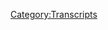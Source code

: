 {{DEFAULTSORT:
    #_TRANSCRIPT_0316:July 1, 2019
}}{{Transcript
    | title         = [[316: July 1, 2019]]
    | caption       = [https://knowledgefight.libsyn.com/knowledge-fight-july-1-2019 Listen to this episode on Libsyn]
    | episodeNumber = [[316: July 1, 2019|316]]
    | length        = 01:49:34
}}

{{MessageBox
    | header     = Warning: Bot Generated Content
    | text       = This transcript was automatically generated by transcription software and likely contains many mistakes and misattributions. Please check the audio for definitive quotes, attribution, and context.
    | image      = N3yvass4myg91.webp
    | imagewidth = 50px
    | id         = warning
}}

{{TranscriptBlock
    | name      = Unknown Speaker
    | timestamp = 00:00:00.000
    | text      = Andy in Kansas, you're on the air, thanks for holding.
}}

{{TranscriptBlock
    | name      = Unknown Speaker
    | timestamp = 00:00:04.000
    | text      = Hello Alex, I'm a first time caller, I'm a huge fan, I love your work.
}}

{{TranscriptBlock
    | name      = Unknown Speaker
    | timestamp = 00:00:07.200
    | text      = I love you.
}}

{{TranscriptBlock
    | name      = Unknown Speaker
    | timestamp = 00:00:07.759
    | text      = Hey everybody, welcome back to Knowledge Fight, I'm Dan.
}}

{{TranscriptBlock
    | name      = Unknown Speaker
    | timestamp = 00:00:09.919
    | text      = I'm Jordan.
}}

{{TranscriptBlock
    | name      = Unknown Speaker
    | timestamp = 00:00:10.400
    | text      = We're a couple dudes, like to sit around, drink novelty beverages,
}}

{{TranscriptBlock
    | name      = Unknown Speaker
    | timestamp = 00:00:13.039
    | text      = and talk a little bit about Alex Jones.
}}

{{TranscriptBlock
    | name      = Unknown Speaker
    | timestamp = 00:00:14.960
    | text      = Indeed we are, Dan.
}}

{{TranscriptBlock
    | name      = Unknown Speaker
    | timestamp = 00:00:17.120
    | text      = Jordan.
}}

{{TranscriptBlock
    | name      = Unknown Speaker
    | timestamp = 00:00:17.600
    | text      = Dan!
}}

{{TranscriptBlock
    | name      = Unknown Speaker
    | timestamp = 00:00:18.239
    | text      = What's up?
}}

{{TranscriptBlock
    | name      = Unknown Speaker
    | timestamp = 00:00:18.960
    | text      = What is your, what bar game are you best at?
}}

{{TranscriptBlock
    | name      = Unknown Speaker
    | timestamp = 00:00:22.160
    | text      = What are you talking about?
}}

{{TranscriptBlock
    | name      = Unknown Speaker
    | timestamp = 00:00:22.879
    | text      = Do you know like pool, darts, shuffleboard, bags?
}}

{{TranscriptBlock
    | name      = Unknown Speaker
    | timestamp = 00:00:27.199
    | text      = Like what are we talking about here?
}}

{{TranscriptBlock
    | name      = Unknown Speaker
    | timestamp = 00:00:28.719
    | text      = Are you secretly a devastating bags player that nobody knew about?
}}

{{TranscriptBlock
    | name      = Unknown Speaker
    | timestamp = 00:00:32.320
    | text      = I play cornhole in college, man.
}}

{{TranscriptBlock
    | name      = Unknown Speaker
    | timestamp = 00:00:34.240
    | text      = I used to hang out with my boys, Chad and Pete.
}}

{{TranscriptBlock
    | name      = Unknown Speaker
    | timestamp = 00:00:39.280
    | text      = That's all I got.
}}

{{TranscriptBlock
    | name      = Unknown Speaker
    | timestamp = 00:00:39.920
    | text      = Chad and Pete.
}}

{{TranscriptBlock
    | name      = Unknown Speaker
    | timestamp = 00:00:40.640
    | text      = Not an improv guy when it comes to names.
}}

{{TranscriptBlock
    | name      = Unknown Speaker
    | timestamp = 00:00:44.880
    | text      = No, I've never been too good at those sorts of games.
}}

{{TranscriptBlock
    | name      = Unknown Speaker
    | timestamp = 00:00:47.679
    | text      = I'm not, I have a cross eye and I think it affects my depth perception a little bit.
}}

{{TranscriptBlock
    | name      = Unknown Speaker
    | timestamp = 00:00:51.520
    | text      = Yeah.
}}

{{TranscriptBlock
    | name      = Unknown Speaker
    | timestamp = 00:00:51.920
    | text      = Like darts and bags are particularly tough to figure out the right angle on.
}}

{{TranscriptBlock
    | name      = Unknown Speaker
    | timestamp = 00:00:56.799
    | text      = Now don't get me wrong, if I start having a few, you know, drinking a bit.
}}

{{TranscriptBlock
    | name      = Unknown Speaker
    | timestamp = 00:01:00.479
    | text      = That eye gets uncrossed.
}}

{{TranscriptBlock
    | name      = Unknown Speaker
    | timestamp = 00:01:02.719
    | text      = Not so much.
}}

{{TranscriptBlock
    | name      = Unknown Speaker
    | timestamp = 00:01:03.520
    | text      = It's more I perceive myself to be better.
}}

{{TranscriptBlock
    | name      = Unknown Speaker
    | timestamp = 00:01:08.079
    | text      = I like shuffleboard more, but just because of that fun sand that's on the table.
}}

{{TranscriptBlock
    | name      = Unknown Speaker
    | timestamp = 00:01:11.680
    | text      = Yeah.
}}

{{TranscriptBlock
    | name      = Unknown Speaker
    | timestamp = 00:01:12.000
    | text      = I like that.
}}

{{TranscriptBlock
    | name      = Unknown Speaker
    | timestamp = 00:01:12.799
    | text      = Aesthetically, I enjoy it.
}}

{{TranscriptBlock
    | name      = Unknown Speaker
    | timestamp = 00:01:14.239
    | text      = Yeah.
}}

{{TranscriptBlock
    | name      = Unknown Speaker
    | timestamp = 00:01:14.879
    | text      = I'm pretty good at bowling though.
}}

{{TranscriptBlock
    | name      = Unknown Speaker
    | timestamp = 00:01:17.200
    | text      = Pretty good at bowling.
}}

{{TranscriptBlock
    | name      = Unknown Speaker
    | timestamp = 00:01:18.000
    | text      = But only when I'm drunk.
}}

{{TranscriptBlock
    | name      = Unknown Speaker
    | timestamp = 00:01:19.680
    | text      = Okay.
}}

{{TranscriptBlock
    | name      = Unknown Speaker
    | timestamp = 00:01:20.000
    | text      = When I'm pretty drunk, I'm amazing at bowling.
}}

{{TranscriptBlock
    | name      = Unknown Speaker
    | timestamp = 00:01:23.200
    | text      = Okay.
}}

{{TranscriptBlock
    | name      = Unknown Speaker
    | timestamp = 00:01:23.599
    | text      = Because I stop caring and I start throwing the ball really hard.
}}

{{TranscriptBlock
    | name      = Unknown Speaker
    | timestamp = 00:01:27.840
    | text      = All right.
}}

{{TranscriptBlock
    | name      = Unknown Speaker
    | timestamp = 00:01:28.719
    | text      = One time.
}}

{{TranscriptBlock
    | name      = Unknown Speaker
    | timestamp = 00:01:29.599
    | text      = That's the recipe for success at most things.
}}

{{TranscriptBlock
    | name      = Unknown Speaker
    | timestamp = 00:01:32.079
    | text      = There's only one person who can confirm this.
}}

{{TranscriptBlock
    | name      = Unknown Speaker
    | timestamp = 00:01:34.719
    | text      = Yeah.
}}

{{TranscriptBlock
    | name      = Unknown Speaker
    | timestamp = 00:01:34.959
    | text      = But one time I bowled a perfect game.
}}

{{TranscriptBlock
    | name      = Unknown Speaker
    | timestamp = 00:01:37.599
    | text      = Okay.
}}

{{TranscriptBlock
    | name      = Unknown Speaker
    | timestamp = 00:01:38.000
    | text      = At Timberlanes here in Chicago.
}}

{{TranscriptBlock
    | name      = Unknown Speaker
    | timestamp = 00:01:40.159
    | text      = All right.
}}

{{TranscriptBlock
    | name      = Unknown Speaker
    | timestamp = 00:01:41.840
    | text      = Technically it wasn't because it started in like.
}}

{{TranscriptBlock
    | name      = Unknown Speaker
    | timestamp = 00:01:43.760
    | text      = I was going to say, I was about to hear a butt covered.
}}

{{TranscriptBlock
    | name      = Unknown Speaker
    | timestamp = 00:01:46.480
    | text      = It started in the fourth frame of one game and then continued into the next game.
}}

{{TranscriptBlock
    | name      = Unknown Speaker
    | timestamp = 00:01:51.200
    | text      = But I got 13 straight strikes.
}}

{{TranscriptBlock
    | name      = Unknown Speaker
    | timestamp = 00:01:53.200
    | text      = Or 12 straight strikes.
}}

{{TranscriptBlock
    | name      = Unknown Speaker
    | timestamp = 00:01:54.400
    | text      = I can't remember exactly, but it was the amount that you would need to have a perfect game.
}}

{{TranscriptBlock
    | name      = Unknown Speaker
    | timestamp = 00:01:58.400
    | text      = But it was carried over two games.
}}

{{TranscriptBlock
    | name      = Unknown Speaker
    | timestamp = 00:02:00.239
    | text      = That's crazy.
}}

{{TranscriptBlock
    | name      = Unknown Speaker
    | timestamp = 00:02:01.120
    | text      = It was.
}}

{{TranscriptBlock
    | name      = Unknown Speaker
    | timestamp = 00:02:01.920
    | text      = I was blowing my own mind.
}}

{{TranscriptBlock
    | name      = Unknown Speaker
    | timestamp = 00:02:04.159
    | text      = Yeah.
}}

{{TranscriptBlock
    | name      = Unknown Speaker
    | timestamp = 00:02:06.079
    | text      = I was like eight or nine strikes deep.
}}

{{TranscriptBlock
    | name      = Unknown Speaker
    | timestamp = 00:02:08.000
    | text      = I'm like, what am I doing?
}}

{{TranscriptBlock
    | name      = Unknown Speaker
    | timestamp = 00:02:10.000
    | text      = You're having the Michael Jordan game going.
}}

{{TranscriptBlock
    | name      = Unknown Speaker
    | timestamp = 00:02:12.319
    | text      = Like, Joe Fernandez, get another pitcher.
}}

{{TranscriptBlock
    | name      = Unknown Speaker
    | timestamp = 00:02:13.919
    | text      = I don't know what's going on.
}}

{{TranscriptBlock
    | name      = Unknown Speaker
    | timestamp = 00:02:15.439
    | text      = Yeah.
}}

{{TranscriptBlock
    | name      = Unknown Speaker
    | timestamp = 00:02:16.639
    | text      = Chug another beer and throw a ball really hard.
}}

{{TranscriptBlock
    | name      = Unknown Speaker
    | timestamp = 00:02:20.240
    | text      = Fernandez was just sitting there like, what?
}}

{{TranscriptBlock
    | name      = Unknown Speaker
    | timestamp = 00:02:22.159
    | text      = It was nuts.
}}

{{TranscriptBlock
    | name      = Unknown Speaker
    | timestamp = 00:02:24.800
    | text      = So anyway, this is a podcast where I have technically bowled a perfect game.
}}

{{TranscriptBlock
    | name      = Unknown Speaker
    | timestamp = 00:02:28.159
    | text      = And I know a lot about Alex James.
}}

{{TranscriptBlock
    | name      = Unknown Speaker
    | timestamp = 00:02:29.439
    | text      = And I know nothing about neither.
}}

{{TranscriptBlock
    | name      = Unknown Speaker
    | timestamp = 00:02:31.759
    | text      = Jordan, today we have a very interesting episode to go over.
}}

{{TranscriptBlock
    | name      = Unknown Speaker
    | timestamp = 00:02:35.759
    | text      = I'm somebody who's always fine with being wrong about things.
}}

{{TranscriptBlock
    | name      = Unknown Speaker
    | timestamp = 00:02:39.199
    | text      = Particularly about my predictions.
}}

{{TranscriptBlock
    | name      = Unknown Speaker
    | timestamp = 00:02:41.520
    | text      = I generally stray away from making any kind of declarative statements about things that
}}

{{TranscriptBlock
    | name      = Unknown Speaker
    | timestamp = 00:02:47.199
    | text      = may or may not be.
}}

{{TranscriptBlock
    | name      = Unknown Speaker
    | timestamp = 00:02:49.120
    | text      = And today's a good example of that.
}}

{{TranscriptBlock
    | name      = Unknown Speaker
    | timestamp = 00:02:50.639
    | text      = Because on our last episode, I predicted that Alex would be out of studio for a week.
}}

{{TranscriptBlock
    | name      = Unknown Speaker
    | timestamp = 00:02:54.240
    | text      = Right.
}}

{{TranscriptBlock
    | name      = Unknown Speaker
    | timestamp = 00:02:54.479
    | text      = Because it had been reported that he was supposed to go give his deposition on July 1 and 2.
}}

{{TranscriptBlock
    | name      = Unknown Speaker
    | timestamp = 00:02:59.280
    | text      = Yeah.
}}

{{TranscriptBlock
    | name      = Unknown Speaker
    | timestamp = 00:02:59.680
    | text      = For the Sandy Hook trial.
}}

{{TranscriptBlock
    | name      = Unknown Speaker
    | timestamp = 00:03:01.759
    | text      = And he was suspicious in his absence at the end of last week.
}}

{{TranscriptBlock
    | name      = Unknown Speaker
    | timestamp = 00:03:04.960
    | text      = Right.
}}

{{TranscriptBlock
    | name      = Unknown Speaker
    | timestamp = 00:03:05.199
    | text      = I figured there's a reasonable conclusion.
}}

{{TranscriptBlock
    | name      = Unknown Speaker
    | timestamp = 00:03:06.639
    | text      = There's a decent possibility.
}}

{{TranscriptBlock
    | name      = Unknown Speaker
    | timestamp = 00:03:07.840
    | text      = Yeah.
}}

{{TranscriptBlock
    | name      = Unknown Speaker
    | timestamp = 00:03:08.240
    | text      = Didn't know if it was true.
}}

{{TranscriptBlock
    | name      = Unknown Speaker
    | timestamp = 00:03:09.520
    | text      = But I made the leap of predicting he would be gone.
}}

{{TranscriptBlock
    | name      = Unknown Speaker
    | timestamp = 00:03:12.479
    | text      = Right.
}}

{{TranscriptBlock
    | name      = Unknown Speaker
    | timestamp = 00:03:13.520
    | text      = Monday, he's back.
}}

{{TranscriptBlock
    | name      = Unknown Speaker
    | timestamp = 00:03:15.360
    | text      = Historically speaking, the only predictions that are ever true are the ones where we're
}}

{{TranscriptBlock
    | name      = Unknown Speaker
    | timestamp = 00:03:19.840
    | text      = like, there's no way that we know what's going to happen now.
}}

{{TranscriptBlock
    | name      = Unknown Speaker
    | timestamp = 00:03:22.960
    | text      = Yeah.
}}

{{TranscriptBlock
    | name      = Unknown Speaker
    | timestamp = 00:03:23.199
    | text      = That's the only prediction that all of a sudden, you've got to give it up to the Somali pirates.
}}

{{TranscriptBlock
    | name      = Unknown Speaker
    | timestamp = 00:03:27.120
    | text      = That's what's going to be right around the corner.
}}

{{TranscriptBlock
    | name      = Unknown Speaker
    | timestamp = 00:03:28.800
    | text      = But we can't predict that.
}}

{{TranscriptBlock
    | name      = Unknown Speaker
    | timestamp = 00:03:30.400
    | text      = No, you can't.
}}

{{TranscriptBlock
    | name      = Unknown Speaker
    | timestamp = 00:03:31.520
    | text      = Yeah.
}}

{{TranscriptBlock
    | name      = Unknown Speaker
    | timestamp = 00:03:32.000
    | text      = That's the prediction.
}}

{{TranscriptBlock
    | name      = Unknown Speaker
    | timestamp = 00:03:33.039
    | text      = We predict the unexpected.
}}

{{TranscriptBlock
    | name      = Unknown Speaker
    | timestamp = 00:03:36.319
    | text      = Exactly.
}}

{{TranscriptBlock
    | name      = Unknown Speaker
    | timestamp = 00:03:36.800
    | text      = That sort of thing.
}}

{{TranscriptBlock
    | name      = Unknown Speaker
    | timestamp = 00:03:37.680
    | text      = Yeah.
}}

{{TranscriptBlock
    | name      = Unknown Speaker
    | timestamp = 00:03:38.479
    | text      = So Alex showed up on Monday in studio and did his show.
}}

{{TranscriptBlock
    | name      = Unknown Speaker
    | timestamp = 00:03:41.759
    | text      = And I was having a grand old time preparing a completely different episode.
}}

{{TranscriptBlock
    | name      = Unknown Speaker
    | timestamp = 00:03:46.719
    | text      = Right.
}}

{{TranscriptBlock
    | name      = Unknown Speaker
    | timestamp = 00:03:46.960
    | text      = Found a lot of really interesting things to talk about.
}}

{{TranscriptBlock
    | name      = Unknown Speaker
    | timestamp = 00:03:49.120
    | text      = Great.
}}

{{TranscriptBlock
    | name      = Unknown Speaker
    | timestamp = 00:03:49.360
    | text      = Thanks.
}}

{{TranscriptBlock
    | name      = Unknown Speaker
    | timestamp = 00:03:49.759
    | text      = Don't suck.
}}

{{TranscriptBlock
    | name      = Unknown Speaker
    | timestamp = 00:03:51.439
    | text      = But you know, hey, Alex had been gone.
}}

{{TranscriptBlock
    | name      = Unknown Speaker
    | timestamp = 00:03:53.439
    | text      = We haven't done a present day episode in about a week or so.
}}

{{TranscriptBlock
    | name      = Unknown Speaker
    | timestamp = 00:03:56.639
    | text      = So I figured it is our duty to cover the July 1st, 2019 episode.
}}

{{TranscriptBlock
    | name      = Unknown Speaker
    | timestamp = 00:04:02.560
    | text      = And I am not looking forward to this in any way.
}}

{{TranscriptBlock
    | name      = Unknown Speaker
    | timestamp = 00:04:05.199
    | text      = I think that I told you before we started recording, I think that towards the end of
}}

{{TranscriptBlock
    | name      = Unknown Speaker
    | timestamp = 00:04:10.479
    | text      = this is one of the scariest passages that I've ever heard on Alex's show.
}}

{{TranscriptBlock
    | name      = Unknown Speaker
    | timestamp = 00:04:15.439
    | text      = So warning if you're scared of things.
}}

{{TranscriptBlock
    | name      = Unknown Speaker
    | timestamp = 00:04:18.000
    | text      = Yeah, it's actually just three hours of him singing God bless America on a loop.
}}

{{TranscriptBlock
    | name      = Unknown Speaker
    | timestamp = 00:04:22.800
    | text      = I would take it.
}}

{{TranscriptBlock
    | name      = Unknown Speaker
    | timestamp = 00:04:23.439
    | text      = I wouldn't mind that.
}}

{{TranscriptBlock
    | name      = Unknown Speaker
    | timestamp = 00:04:24.480
    | text      = I would take it.
}}

{{TranscriptBlock
    | name      = Unknown Speaker
    | timestamp = 00:04:25.040
    | text      = I'd be like, you're a little pitchy, Alex.
}}

{{TranscriptBlock
    | name      = Unknown Speaker
    | timestamp = 00:04:26.560
    | text      = Yeah, come on.
}}

{{TranscriptBlock
    | name      = Unknown Speaker
    | timestamp = 00:04:28.319
    | text      = But we'll get into this episode.
}}

{{TranscriptBlock
    | name      = Unknown Speaker
    | timestamp = 00:04:30.000
    | text      = We'll get into the dynamics that are at play and all the stupid bullshit that he says.
}}

{{TranscriptBlock
    | name      = Unknown Speaker
    | timestamp = 00:04:34.079
    | text      = But before we get to that, I'd like to take a little bit of time to say thank you to some
}}

{{TranscriptBlock
    | name      = Unknown Speaker
    | timestamp = 00:04:37.759
    | text      = people who have signed up and are supporting the show.
}}

{{TranscriptBlock
    | name      = Unknown Speaker
    | timestamp = 00:04:39.519
    | text      = We really appreciate it.
}}

{{TranscriptBlock
    | name      = Unknown Speaker
    | timestamp = 00:04:40.800
    | text      = So first of all, Craig, thank you so much.
}}

{{TranscriptBlock
    | name      = Unknown Speaker
    | timestamp = 00:04:42.800
    | text      = You are now a policy wonk.
}}

{{TranscriptBlock
    | name      = Unknown Speaker
    | timestamp = 00:04:44.399
    | text      = I'm a policy wonk.
}}

{{TranscriptBlock
    | name      = Unknown Speaker
    | timestamp = 00:04:45.759
    | text      = Thanks, Craig.
}}

{{TranscriptBlock
    | name      = Unknown Speaker
    | timestamp = 00:04:46.319
    | text      = Thank you.
}}

{{TranscriptBlock
    | name      = Unknown Speaker
    | timestamp = 00:04:46.800
    | text      = Next, Jackson, thank you so much.
}}

{{TranscriptBlock
    | name      = Unknown Speaker
    | timestamp = 00:04:49.120
    | text      = You're now a policy wonk.
}}

{{TranscriptBlock
    | name      = Unknown Speaker
    | timestamp = 00:04:50.639
    | text      = I'm a policy wonk.
}}

{{TranscriptBlock
    | name      = Unknown Speaker
    | timestamp = 00:04:51.920
    | text      = Thanks, Jackson.
}}

{{TranscriptBlock
    | name      = Unknown Speaker
    | timestamp = 00:04:52.639
    | text      = Next, James, thank you so much.
}}

{{TranscriptBlock
    | name      = Unknown Speaker
    | timestamp = 00:04:55.279
    | text      = You are now a policy wonk.
}}

{{TranscriptBlock
    | name      = Unknown Speaker
    | timestamp = 00:04:56.720
    | text      = I'm a policy wonk.
}}

{{TranscriptBlock
    | name      = Unknown Speaker
    | timestamp = 00:04:57.920
    | text      = Thanks, James.
}}

{{TranscriptBlock
    | name      = Unknown Speaker
    | timestamp = 00:04:58.480
    | text      = Next, Beth, thank you so much.
}}

{{TranscriptBlock
    | name      = Unknown Speaker
    | timestamp = 00:05:00.800
    | text      = You are now a policy wonk.
}}

{{TranscriptBlock
    | name      = Unknown Speaker
    | timestamp = 00:05:02.560
    | text      = I'm a policy wonk.
}}

{{TranscriptBlock
    | name      = Unknown Speaker
    | timestamp = 00:05:03.759
    | text      = I know you're laughing because...
}}

{{TranscriptBlock
    | name      = Unknown Speaker
    | timestamp = 00:05:05.040
    | text      = You put a little stick on Beth.
}}

{{TranscriptBlock
    | name      = Unknown Speaker
    | timestamp = 00:05:06.480
    | text      = Right, because it's the name of a kiss song.
}}

{{TranscriptBlock
    | name      = Unknown Speaker
    | timestamp = 00:05:08.399
    | text      = Okay.
}}

{{TranscriptBlock
    | name      = Unknown Speaker
    | timestamp = 00:05:10.160
    | text      = If we get it, if anyone donates and they're named Shandy, look out.
}}

{{TranscriptBlock
    | name      = Unknown Speaker
    | timestamp = 00:05:14.000
    | text      = It's going to happen.
}}

{{TranscriptBlock
    | name      = Unknown Speaker
    | timestamp = 00:05:14.959
    | text      = Gotcha.
}}

{{TranscriptBlock
    | name      = Unknown Speaker
    | timestamp = 00:05:15.439
    | text      = It's going to happen. Gotcha.
}}

{{TranscriptBlock
    | name      = Unknown Speaker
    | timestamp = 00:05:16.720
    | text      = Anybody out there who might be listening that's named Love Gun,
}}

{{TranscriptBlock
    | name      = Unknown Speaker
    | timestamp = 00:05:20.319
    | text      = I'm going to pronounce that pretty hard.
}}

{{TranscriptBlock
    | name      = Unknown Speaker
    | timestamp = 00:05:21.839
    | text      = Oh boy.
}}

{{TranscriptBlock
    | name      = Unknown Speaker
    | timestamp = 00:05:22.319
    | text      = Oh, here we go.
}}

{{TranscriptBlock
    | name      = Unknown Speaker
    | timestamp = 00:05:23.279
    | text      = Thank you, Beth.
}}

{{TranscriptBlock
    | name      = Unknown Speaker
    | timestamp = 00:05:25.040
    | text      = Finally, I'd like to say thank you to somebody who donated on an elevated level.
}}

{{TranscriptBlock
    | name      = Unknown Speaker
    | timestamp = 00:05:27.839
    | text      = We appreciate it so very much.
}}

{{TranscriptBlock
    | name      = Unknown Speaker
    | timestamp = 00:05:29.519
    | text      = So Robert, thank you so much.
}}

{{TranscriptBlock
    | name      = Unknown Speaker
    | timestamp = 00:05:30.959
    | text      = You are now a technocrat.
}}

{{TranscriptBlock
    | name      = Unknown Speaker
    | timestamp = 00:05:32.800
    | text      = I'm a policy wonk.
}}

{{TranscriptBlock
    | name      = Unknown Speaker
    | timestamp = 00:05:34.079
    | text      = Crikey, mate.
}}

{{TranscriptBlock
    | name      = Unknown Speaker
    | timestamp = 00:05:34.800
    | text      = That's fantastic.
}}

{{TranscriptBlock
    | name      = Unknown Speaker
    | timestamp = 00:05:35.759
    | text      = Have yourself a brew.
}}

{{TranscriptBlock
    | name      = Unknown Speaker
    | timestamp = 00:05:37.120
    | text      = How's your 401k doing, bro?
}}

{{TranscriptBlock
    | name      = Unknown Speaker
    | timestamp = 00:05:38.480
    | text      = All right, we got to go full tilt boogie on this, Watson, all right?
}}

{{TranscriptBlock
    | name      = Unknown Speaker
    | timestamp = 00:05:41.360
    | text      = Let's just get down to business.
}}

{{TranscriptBlock
    | name      = Unknown Speaker
    | timestamp = 00:05:42.560
    | text      = We ain't making that money off that heroin.
}}

{{TranscriptBlock
    | name      = Unknown Speaker
    | timestamp = 00:05:44.639
    | text      = Why you pimps so good?
}}

{{TranscriptBlock
    | name      = Unknown Speaker
    | timestamp = 00:05:46.639
    | text      = My neck is freakishly large.
}}

{{TranscriptBlock
    | name      = Unknown Speaker
    | timestamp = 00:05:48.319
    | text      = I declare info war on you.
}}

{{TranscriptBlock
    | name      = Unknown Speaker
    | timestamp = 00:05:50.959
    | text      = Thank you, Robert.
}}

{{TranscriptBlock
    | name      = Unknown Speaker
    | timestamp = 00:05:51.920
    | text      = Thank you very much, Robert.
}}

{{TranscriptBlock
    | name      = Unknown Speaker
    | timestamp = 00:05:53.040
    | text      = If you're out there listening and you're thinking,
}}

{{TranscriptBlock
    | name      = Unknown Speaker
    | timestamp = 00:05:54.240
    | text      = Hey, I like this show.
}}

{{TranscriptBlock
    | name      = Unknown Speaker
    | timestamp = 00:05:54.959
    | text      = I'd like to support these guys.
}}

{{TranscriptBlock
    | name      = Unknown Speaker
    | timestamp = 00:05:56.000
    | text      = Do you could do that by going to our website, knowledgefight.com,
}}

{{TranscriptBlock
    | name      = Unknown Speaker
    | timestamp = 00:05:58.720
    | text      = clicking the button that says support the show.
}}

{{TranscriptBlock
    | name      = Unknown Speaker
    | timestamp = 00:06:00.399
    | text      = We would appreciate it.
}}

{{TranscriptBlock
    | name      = Unknown Speaker
    | timestamp = 00:06:01.439
    | text      = It'd be lovely.
}}

{{TranscriptBlock
    | name      = Unknown Speaker
    | timestamp = 00:06:03.199
    | text      = So Jordan, yes.
}}

{{TranscriptBlock
    | name      = Unknown Speaker
    | timestamp = 00:06:05.519
    | text      = First of July 2019, three days before the fourth of July.
}}

{{TranscriptBlock
    | name      = Unknown Speaker
    | timestamp = 00:06:12.160
    | text      = Right.
}}

{{TranscriptBlock
    | name      = Unknown Speaker
    | timestamp = 00:06:12.720
    | text      = Such a great day for patriotism.
}}

{{TranscriptBlock
    | name      = Unknown Speaker
    | timestamp = 00:06:15.279
    | text      = Everybody put your hand over your actually.
}}

{{TranscriptBlock
    | name      = Unknown Speaker
    | timestamp = 00:06:17.360
    | text      = I'm pretty stoked about the U S women's world cup.
}}

{{TranscriptBlock
    | name      = Unknown Speaker
    | timestamp = 00:06:20.079
    | text      = Oh yeah.
}}

{{TranscriptBlock
    | name      = Unknown Speaker
    | timestamp = 00:06:20.560
    | text      = I haven't.
}}

{{TranscriptBlock
    | name      = Unknown Speaker
    | timestamp = 00:06:21.519
    | text      = Is the final on the fourth of July?
}}

{{TranscriptBlock
    | name      = Unknown Speaker
    | timestamp = 00:06:23.680
    | text      = No, not the final, but the semi-finals happening today.
}}

{{TranscriptBlock
    | name      = Unknown Speaker
    | timestamp = 00:06:26.480
    | text      = On recording this on the second second.
}}

{{TranscriptBlock
    | name      = Unknown Speaker
    | timestamp = 00:06:28.720
    | text      = Yeah.
}}

{{TranscriptBlock
    | name      = Unknown Speaker
    | timestamp = 00:06:29.759
    | text      = And they were in the 60th minute when we started recording.
}}

{{TranscriptBlock
    | name      = Unknown Speaker
    | timestamp = 00:06:33.120
    | text      = So I don't know how it's going to end.
}}

{{TranscriptBlock
    | name      = Unknown Speaker
    | timestamp = 00:06:34.319
    | text      = Hey, you know what?
}}

{{TranscriptBlock
    | name      = Unknown Speaker
    | timestamp = 00:06:35.199
    | text      = I hope it turns out well.
}}

{{TranscriptBlock
    | name      = Unknown Speaker
    | timestamp = 00:06:36.399
    | text      = Our hearts and prayers are with women,
}}

{{TranscriptBlock
    | name      = Unknown Speaker
    | timestamp = 00:06:39.279
    | text      = soccer players of these United States.
}}

{{TranscriptBlock
    | name      = Unknown Speaker
    | timestamp = 00:06:41.839
    | text      = They're great.
}}

{{TranscriptBlock
    | name      = Unknown Speaker
    | timestamp = 00:06:42.399
    | text      = They are.
}}

{{TranscriptBlock
    | name      = Unknown Speaker
    | timestamp = 00:06:43.839
    | text      = So on the first, that was Monday.
}}

{{TranscriptBlock
    | name      = Unknown Speaker
    | timestamp = 00:06:45.680
    | text      = And over the weekend, there had been, of course,
}}

{{TranscriptBlock
    | name      = Unknown Speaker
    | timestamp = 00:06:48.240
    | text      = a rally in Portland, Patriot prayer and their affiliated
}}

{{TranscriptBlock
    | name      = Unknown Speaker
    | timestamp = 00:06:51.759
    | text      = groups that had a bit of a, a bit of a shin dig.
}}

{{TranscriptBlock
    | name      = Unknown Speaker
    | timestamp = 00:06:55.680
    | text      = And, uh, the, uh, the counter demonstrators were out in force
}}

{{TranscriptBlock
    | name      = Unknown Speaker
    | timestamp = 00:06:59.279
    | text      = and, uh, you know, went down.
}}

{{TranscriptBlock
    | name      = Unknown Speaker
    | timestamp = 00:07:01.759
    | text      = Yeah, yeah, yeah.
}}

{{TranscriptBlock
    | name      = Unknown Speaker
    | timestamp = 00:07:02.399
    | text      = We'll get into some more of the details about that, uh,
}}

{{TranscriptBlock
    | name      = Unknown Speaker
    | timestamp = 00:07:04.720
    | text      = as this goes along.
}}

{{TranscriptBlock
    | name      = Unknown Speaker
    | timestamp = 00:07:05.600
    | text      = But that sets the stage for what Alex has a B in his bonnet
}}

{{TranscriptBlock
    | name      = Unknown Speaker
    | timestamp = 00:07:09.680
    | text      = about as we begin this July 1st episode.
}}

{{TranscriptBlock
    | name      = Unknown Speaker
    | timestamp = 00:07:12.720
    | text      = I sense a lot of things are going to be true.
}}

{{TranscriptBlock
    | name      = Unknown Speaker
    | timestamp = 00:07:14.720
    | text      = Oh my God.
}}

{{TranscriptBlock
    | name      = Unknown Speaker
    | timestamp = 00:07:15.519
    | text      = So many.
}}

{{TranscriptBlock
    | name      = Unknown Speaker
    | timestamp = 00:07:16.079
    | text      = He's going to tell so many truths.
}}

{{TranscriptBlock
    | name      = Unknown Speaker
    | timestamp = 00:07:17.360
    | text      = So many.
}}

{{TranscriptBlock
    | name      = Unknown Speaker
    | timestamp = 00:07:17.920
    | text      = He's going to tell the truth so much.
}}

{{TranscriptBlock
    | name      = Unknown Speaker
    | timestamp = 00:07:19.199
    | text      = So many truths.
}}

{{TranscriptBlock
    | name      = Unknown Speaker
    | timestamp = 00:07:21.360
    | text      = Um, there was a, uh, and we'll get much more in depth about
}}

{{TranscriptBlock
    | name      = Unknown Speaker
    | timestamp = 00:07:25.759
    | text      = this, uh, here after a few clips, but there, uh, one of the
}}

{{TranscriptBlock
    | name      = Unknown Speaker
    | timestamp = 00:07:28.720
    | text      = things that came out of the, the protests and the, the
}}

{{TranscriptBlock
    | name      = Unknown Speaker
    | timestamp = 00:07:32.079
    | text      = clashes between counter demonstrators and the, uh, right
}}

{{TranscriptBlock
    | name      = Unknown Speaker
    | timestamp = 00:07:35.680
    | text      = wing, uh, dum-dums is, uh, Oh, showed my bias.
}}

{{TranscriptBlock
    | name      = Unknown Speaker
    | timestamp = 00:07:44.560
    | text      = The lefty liberal media.
}}

{{TranscriptBlock
    | name      = Unknown Speaker
    | timestamp = 00:07:46.800
    | text      = One of the things that came out of that was, uh, a lot of
}}

{{TranscriptBlock
    | name      = Unknown Speaker
    | timestamp = 00:07:49.600
    | text      = accusations that people were putting a quick drying concrete
}}

{{TranscriptBlock
    | name      = Unknown Speaker
    | timestamp = 00:07:53.040
    | text      = into milkshakes.
}}

{{TranscriptBlock
    | name      = Unknown Speaker
    | timestamp = 00:07:53.920
    | text      = Yeah, I saw that.
}}

{{TranscriptBlock
    | name      = Unknown Speaker
    | timestamp = 00:07:54.639
    | text      = And the premise of it initially was that they were turning
}}

{{TranscriptBlock
    | name      = Unknown Speaker
    | timestamp = 00:07:57.360
    | text      = them into bricks that then they could throw at people and
}}

{{TranscriptBlock
    | name      = Unknown Speaker
    | timestamp = 00:08:00.160
    | text      = injure them.
}}

{{TranscriptBlock
    | name      = Unknown Speaker
    | timestamp = 00:08:00.879
    | text      = Right.
}}

{{TranscriptBlock
    | name      = Unknown Speaker
    | timestamp = 00:08:01.120
    | text      = Cause that's how that works, right?
}}

{{TranscriptBlock
    | name      = Unknown Speaker
    | timestamp = 00:08:02.959
    | text      = Certainly.
}}

{{TranscriptBlock
    | name      = Unknown Speaker
    | timestamp = 00:08:03.519
    | text      = And like I said, we'll get into all of this.
}}

{{TranscriptBlock
    | name      = Unknown Speaker
    | timestamp = 00:08:05.279
    | text      = Okay.
}}

{{TranscriptBlock
    | name      = Unknown Speaker
    | timestamp = 00:08:05.600
    | text      = Yeah.
}}

{{TranscriptBlock
    | name      = Unknown Speaker
    | timestamp = 00:08:05.839
    | text      = But what's interesting about Alex's narrative about it is
}}

{{TranscriptBlock
    | name      = Unknown Speaker
    | timestamp = 00:08:08.800
    | text      = that he takes it even further than the they're making bricks
}}

{{TranscriptBlock
    | name      = Unknown Speaker
    | timestamp = 00:08:13.759
    | text      = in cups.
}}

{{TranscriptBlock
    | name      = Unknown Speaker
    | timestamp = 00:08:14.480
    | text      = Okay.
}}

{{TranscriptBlock
    | name      = Unknown Speaker
    | timestamp = 00:08:14.959
    | text      = He, uh, takes he's on the vanguard of this thing.
}}

{{TranscriptBlock
    | name      = Unknown Speaker
    | timestamp = 00:08:17.839
    | text      = All right.
}}

{{TranscriptBlock
    | name      = Unknown Speaker
    | timestamp = 00:08:18.399
    | text      = And he really breaks the case wide open.
}}

{{TranscriptBlock
    | name      = Unknown Speaker
    | timestamp = 00:08:21.040
    | text      = Ladies and gentlemen, you are about to hear a world exclusive
}}

{{TranscriptBlock
    | name      = Unknown Speaker
    | timestamp = 00:08:27.439
    | text      = piece of information hiding in plain view.
}}

{{TranscriptBlock
    | name      = Unknown Speaker
    | timestamp = 00:08:32.320
    | text      = There are so many angles to this, but here's the fact I
}}

{{TranscriptBlock
    | name      = Unknown Speaker
    | timestamp = 00:08:40.960
    | text      = have reviewed in the last two days, more than a hundred
}}

{{TranscriptBlock
    | name      = Unknown Speaker
    | timestamp = 00:08:45.200
    | text      = videos.
}}

{{TranscriptBlock
    | name      = Unknown Speaker
    | timestamp = 00:08:46.559
    | text      = We're going to be presenting many of them here.
}}

{{TranscriptBlock
    | name      = Unknown Speaker
    | timestamp = 00:08:48.240
    | text      = They're up on info wars.com and news wars.com.
}}

{{TranscriptBlock
    | name      = Unknown Speaker
    | timestamp = 00:08:52.000
    | text      = Antifa engaged in more than 20 acid attacks in Portland,
}}

{{TranscriptBlock
    | name      = Unknown Speaker
    | timestamp = 00:09:02.960
    | text      = damaging the eyesight and eating the skin off of more than
}}

{{TranscriptBlock
    | name      = Unknown Speaker
    | timestamp = 00:09:07.919
    | text      = 15 people's faces.
}}

{{TranscriptBlock
    | name      = Unknown Speaker
    | timestamp = 00:09:10.080
    | text      = 15 people's faces were burned with acid.
}}

{{TranscriptBlock
    | name      = Unknown Speaker
    | timestamp = 00:09:13.600
    | text      = 15.
}}

{{TranscriptBlock
    | name      = Unknown Speaker
    | timestamp = 00:09:14.480
    | text      = This is really, really troubling, Dan.
}}

{{TranscriptBlock
    | name      = Unknown Speaker
    | timestamp = 00:09:16.799
    | text      = Can we get some, uh, I assume that the New York times is
}}

{{TranscriptBlock
    | name      = Unknown Speaker
    | timestamp = 00:09:20.000
    | text      = all over this story.
}}

{{TranscriptBlock
    | name      = Unknown Speaker
    | timestamp = 00:09:20.960
    | text      = Can't, uh, can't say that they are.
}}

{{TranscriptBlock
    | name      = Unknown Speaker
    | timestamp = 00:09:23.039
    | text      = Well, I mean, at the very least, Fox news must be blasting
}}

{{TranscriptBlock
    | name      = Unknown Speaker
    | timestamp = 00:09:25.360
    | text      = this from the right.
}}

{{TranscriptBlock
    | name      = Unknown Speaker
    | timestamp = 00:09:26.240
    | text      = Have to go down to like a big league politics.
}}

{{TranscriptBlock
    | name      = Unknown Speaker
    | timestamp = 00:09:28.720
    | text      = Okay.
}}

{{TranscriptBlock
    | name      = Unknown Speaker
    | timestamp = 00:09:29.039
    | text      = So, uh, yeah, you might have to go a little bit further down
}}

{{TranscriptBlock
    | name      = Unknown Speaker
    | timestamp = 00:09:32.960
    | text      = the dial in order to get this story being reported.
}}

{{TranscriptBlock
    | name      = Unknown Speaker
    | timestamp = 00:09:35.200
    | text      = Gotcha.
}}

{{TranscriptBlock
    | name      = Unknown Speaker
    | timestamp = 00:09:35.840
    | text      = Um, but Hey man, just because the mainstream media, just
}}

{{TranscriptBlock
    | name      = Unknown Speaker
    | timestamp = 00:09:38.480
    | text      = because the MSM isn't reporting on this stuff doesn't mean
}}

{{TranscriptBlock
    | name      = Unknown Speaker
    | timestamp = 00:09:41.919
    | text      = that it's not true because Alex has proof.
}}

{{TranscriptBlock
    | name      = Unknown Speaker
    | timestamp = 00:09:46.399
    | text      = We have the videos.
}}

{{TranscriptBlock
    | name      = Unknown Speaker
    | timestamp = 00:09:48.159
    | text      = We have the audio.
}}

{{TranscriptBlock
    | name      = Unknown Speaker
    | timestamp = 00:09:49.679
    | text      = We have the photos.
}}

{{TranscriptBlock
    | name      = Unknown Speaker
    | timestamp = 00:09:51.200
    | text      = We have them admitting it on the Antifa site in DC, the
}}

{{TranscriptBlock
    | name      = Unknown Speaker
    | timestamp = 00:09:54.879
    | text      = Antifa site in Portland, Oregon, the Antifa sites in San
}}

{{TranscriptBlock
    | name      = Unknown Speaker
    | timestamp = 00:09:57.759
    | text      = Francisco, the Antifa sites in Austin, Texas, that there are
}}

{{TranscriptBlock
    | name      = Unknown Speaker
    | timestamp = 00:10:01.279
    | text      = different ways to produce acid compounds and to then throw
}}

{{TranscriptBlock
    | name      = Unknown Speaker
    | timestamp = 00:10:07.679
    | text      = them on people to blind them.
}}

{{TranscriptBlock
    | name      = Unknown Speaker
    | timestamp = 00:10:11.120
    | text      = Ladies and gentlemen, they themselves shed and there's
}}

{{TranscriptBlock
    | name      = Unknown Speaker
    | timestamp = 00:10:14.480
    | text      = photos and videos that are on screen.
}}

{{TranscriptBlock
    | name      = Unknown Speaker
    | timestamp = 00:10:16.399
    | text      = If you're a TV viewer that they were going to mix quick
}}

{{TranscriptBlock
    | name      = Unknown Speaker
    | timestamp = 00:10:24.720
    | text      = setting concrete and throw it in people's faces.
}}

{{TranscriptBlock
    | name      = Unknown Speaker
    | timestamp = 00:10:29.200
    | text      = Dot, dot, dot.
}}

{{TranscriptBlock
    | name      = Unknown Speaker
    | timestamp = 00:10:32.080
    | text      = Now is probably a pretty good time to point out that pretty
}}

{{TranscriptBlock
    | name      = Unknown Speaker
    | timestamp = 00:10:34.960
    | text      = consistently the right wing is either manufactured or been
}}

{{TranscriptBlock
    | name      = Unknown Speaker
    | timestamp = 00:10:38.320
    | text      = tricked by fake Antifa accounts on Twitter and Facebook
}}

{{TranscriptBlock
    | name      = Unknown Speaker
    | timestamp = 00:10:43.120
    | text      = and ruses like that have no prominent or people playing
}}

{{TranscriptBlock
    | name      = Unknown Speaker
    | timestamp = 00:10:47.519
    | text      = pranks going on TV, pretending to be Antifa.
}}

{{TranscriptBlock
    | name      = Unknown Speaker
    | timestamp = 00:10:50.320
    | text      = Like I want to punch a horse.
}}

{{TranscriptBlock
    | name      = Unknown Speaker
    | timestamp = 00:10:52.080
    | text      = I want to punch a police horse.
}}

{{TranscriptBlock
    | name      = Unknown Speaker
    | timestamp = 00:10:53.360
    | text      = I don't think they do it.
}}

{{TranscriptBlock
    | name      = Unknown Speaker
    | timestamp = 00:10:55.120
    | text      = It is something that they're very eager to be tricked by.
}}

{{TranscriptBlock
    | name      = Unknown Speaker
    | timestamp = 00:10:59.039
    | text      = It really does seem like they, I would almost go so far as
}}

{{TranscriptBlock
    | name      = Unknown Speaker
    | timestamp = 00:11:01.840
    | text      = to say they're looking for that information more than they
}}

{{TranscriptBlock
    | name      = Unknown Speaker
    | timestamp = 00:11:04.399
    | text      = are worrying about it.
}}

{{TranscriptBlock
    | name      = Unknown Speaker
    | timestamp = 00:11:05.440
    | text      = You can make that claim.
}}

{{TranscriptBlock
    | name      = Unknown Speaker
    | timestamp = 00:11:06.559
    | text      = I feel like for me, because I'm trying to stay unbiased.
}}

{{TranscriptBlock
    | name      = Unknown Speaker
    | timestamp = 00:11:09.200
    | text      = Yes, of course.
}}

{{TranscriptBlock
    | name      = Unknown Speaker
    | timestamp = 00:11:10.240
    | text      = Of course, Dan.
}}

{{TranscriptBlock
    | name      = Unknown Speaker
    | timestamp = 00:11:11.120
    | text      = I feel like that's an assumption that would be a little
}}

{{TranscriptBlock
    | name      = Unknown Speaker
    | timestamp = 00:11:13.120
    | text      = bit too far.
}}

{{TranscriptBlock
    | name      = Unknown Speaker
    | timestamp = 00:11:13.919
    | text      = You know, I don't want to assume their intention.
}}

{{TranscriptBlock
    | name      = Unknown Speaker
    | timestamp = 00:11:16.080
    | text      = Sure.
}}

{{TranscriptBlock
    | name      = Unknown Speaker
    | timestamp = 00:11:16.480
    | text      = Sure.
}}

{{TranscriptBlock
    | name      = Unknown Speaker
    | timestamp = 00:11:16.879
    | text      = Certainly looks that way, but who knows?
}}

{{TranscriptBlock
    | name      = Unknown Speaker
    | timestamp = 00:11:19.360
    | text      = Strongly and obviously.
}}

{{TranscriptBlock
    | name      = Unknown Speaker
    | timestamp = 00:11:20.960
    | text      = Yeah.
}}

{{TranscriptBlock
    | name      = Unknown Speaker
    | timestamp = 00:11:21.360
    | text      = So you were asking if the New York Times is covering this,
}}

{{TranscriptBlock
    | name      = Unknown Speaker
    | timestamp = 00:11:23.759
    | text      = this angle, this way, these chemical attacks and acid.
}}

{{TranscriptBlock
    | name      = Unknown Speaker
    | timestamp = 00:11:27.200
    | text      = Yeah.
}}

{{TranscriptBlock
    | name      = Unknown Speaker
    | timestamp = 00:11:27.679
    | text      = Well, I mean, technically it's a base, but okay, fair.
}}

{{TranscriptBlock
    | name      = Unknown Speaker
    | timestamp = 00:11:30.159
    | text      = Let's not get into that.
}}

{{TranscriptBlock
    | name      = Unknown Speaker
    | timestamp = 00:11:31.440
    | text      = Fair enough.
}}

{{TranscriptBlock
    | name      = Unknown Speaker
    | timestamp = 00:11:33.200
    | text      = It will cause an alkaline burn.
}}

{{TranscriptBlock
    | name      = Unknown Speaker
    | timestamp = 00:11:34.639
    | text      = Yes, sure, sure, sure.
}}

{{TranscriptBlock
    | name      = Unknown Speaker
    | timestamp = 00:11:36.399
    | text      = Get real petty.
}}

{{TranscriptBlock
    | name      = Unknown Speaker
    | timestamp = 00:11:39.200
    | text      = New York Times not covering this,
}}

{{TranscriptBlock
    | name      = Unknown Speaker
    | timestamp = 00:11:40.720
    | text      = but one hooking genius is Portland PD report on anaphylactic
}}

{{TranscriptBlock
    | name      = Unknown Speaker
    | timestamp = 00:11:45.440
    | text      = mixing concrete into milkshakes.
}}

{{TranscriptBlock
    | name      = Unknown Speaker
    | timestamp = 00:11:46.960
    | text      = This creates acid like chemical weapons.
}}

{{TranscriptBlock
    | name      = Unknown Speaker
    | timestamp = 00:11:49.279
    | text      = So, oh, Jack Pacific gets it.
}}

{{TranscriptBlock
    | name      = Unknown Speaker
    | timestamp = 00:11:51.279
    | text      = I searched all yesterday and found no one getting this.
}}

{{TranscriptBlock
    | name      = Unknown Speaker
    | timestamp = 00:11:54.240
    | text      = So this is a chemical weapon.
}}

{{TranscriptBlock
    | name      = Unknown Speaker
    | timestamp = 00:11:58.559
    | text      = This is a chemical weapon.
}}

{{TranscriptBlock
    | name      = Unknown Speaker
    | timestamp = 00:12:01.200
    | text      = So Jack Pacific gets it.
}}

{{TranscriptBlock
    | name      = Unknown Speaker
    | timestamp = 00:12:04.080
    | text      = Yeah, Jack Pacific.
}}

{{TranscriptBlock
    | name      = Unknown Speaker
    | timestamp = 00:12:06.000
    | text      = Yeah, yeah, yeah.
}}

{{TranscriptBlock
    | name      = Unknown Speaker
    | timestamp = 00:12:07.919
    | text      = I don't know if Alex ever says I get it.
}}

{{TranscriptBlock
    | name      = Unknown Speaker
    | timestamp = 00:12:12.480
    | text      = I want it gone as soon as possible.
}}

{{TranscriptBlock
    | name      = Unknown Speaker
    | timestamp = 00:12:15.279
    | text      = That's some variation of damning you with faint praise.
}}

{{TranscriptBlock
    | name      = Unknown Speaker
    | timestamp = 00:12:18.080
    | text      = Yeah, yeah, yeah.
}}

{{TranscriptBlock
    | name      = Unknown Speaker
    | timestamp = 00:12:19.679
    | text      = So the narrative that Antifa was mixing up concrete milkshakes
}}

{{TranscriptBlock
    | name      = Unknown Speaker
    | timestamp = 00:12:24.080
    | text      = is going to play a very large part in this episode.
}}

{{TranscriptBlock
    | name      = Unknown Speaker
    | timestamp = 00:12:26.000
    | text      = So it's probably exhaustively deal with it right about now.
}}

{{TranscriptBlock
    | name      = Unknown Speaker
    | timestamp = 00:12:29.200
    | text      = Surprise.
}}

{{TranscriptBlock
    | name      = Unknown Speaker
    | timestamp = 00:12:31.200
    | text      = Just a small point.
}}

{{TranscriptBlock
    | name      = Unknown Speaker
    | timestamp = 00:12:32.720
    | text      = I might use the term Antifa as the way that Alex does,
}}

{{TranscriptBlock
    | name      = Unknown Speaker
    | timestamp = 00:12:37.759
    | text      = but I do not believe that they are a centralized group,
}}

{{TranscriptBlock
    | name      = Unknown Speaker
    | timestamp = 00:12:40.720
    | text      = like something like Patriot Prayer.
}}

{{TranscriptBlock
    | name      = Unknown Speaker
    | timestamp = 00:12:42.639
    | text      = That is a group.
}}

{{TranscriptBlock
    | name      = Unknown Speaker
    | timestamp = 00:12:43.440
    | text      = Yeah.
}}

{{TranscriptBlock
    | name      = Unknown Speaker
    | timestamp = 00:12:43.940
    | text      = Antifa is not some sort of, not the same way.
}}

{{TranscriptBlock
    | name      = Unknown Speaker
    | timestamp = 00:12:47.679
    | text      = Like Patriot Prayer has Joey Gibson is the leader of the group.
}}

{{TranscriptBlock
    | name      = Unknown Speaker
    | timestamp = 00:12:51.360
    | text      = Yeah, I don't know of any centralized organization.
}}

{{TranscriptBlock
    | name      = Unknown Speaker
    | timestamp = 00:12:53.360
    | text      = There's no hierarchy in the Antifa.
}}

{{TranscriptBlock
    | name      = Unknown Speaker
    | timestamp = 00:12:55.440
    | text      = Nobody's like I'm King Antifa over here.
}}

{{TranscriptBlock
    | name      = Unknown Speaker
    | timestamp = 00:12:57.600
    | text      = So discuss it as if like Antifa was giving out milkshakes.
}}

{{TranscriptBlock
    | name      = Unknown Speaker
    | timestamp = 00:13:00.320
    | text      = Yeah.
}}

{{TranscriptBlock
    | name      = Unknown Speaker
    | timestamp = 00:13:00.820
    | text      = Is to play into the right wing framing of the conversation
}}

{{TranscriptBlock
    | name      = Unknown Speaker
    | timestamp = 00:13:04.600
    | text      = in and of itself.
}}

{{TranscriptBlock
    | name      = Unknown Speaker
    | timestamp = 00:13:05.720
    | text      = And I'm going to try and buck back against that convention
}}

{{TranscriptBlock
    | name      = Unknown Speaker
    | timestamp = 00:13:08.919
    | text      = as best I can.
}}

{{TranscriptBlock
    | name      = Unknown Speaker
    | timestamp = 00:13:09.879
    | text      = But if I slip up here and there, I
}}

{{TranscriptBlock
    | name      = Unknown Speaker
    | timestamp = 00:13:11.320
    | text      = apologize for my non-clarity and not living up
}}

{{TranscriptBlock
    | name      = Unknown Speaker
    | timestamp = 00:13:15.120
    | text      = to my own intentions.
}}

{{TranscriptBlock
    | name      = Unknown Speaker
    | timestamp = 00:13:16.240
    | text      = Right.
}}

{{TranscriptBlock
    | name      = Unknown Speaker
    | timestamp = 00:13:16.879
    | text      = I'll get into the specifics here in a couple of minutes.
}}

{{TranscriptBlock
    | name      = Unknown Speaker
    | timestamp = 00:13:19.000
    | text      = But for now, I want to make it totally clear
}}

{{TranscriptBlock
    | name      = Unknown Speaker
    | timestamp = 00:13:20.759
    | text      = that this did not happen.
}}

{{TranscriptBlock
    | name      = Unknown Speaker
    | timestamp = 00:13:22.279
    | text      = It's a completely manufactured fascist smear
}}

{{TranscriptBlock
    | name      = Unknown Speaker
    | timestamp = 00:13:24.919
    | text      = being perpetrated by dangerous monsters and useful idiots.
}}

{{TranscriptBlock
    | name      = Unknown Speaker
    | timestamp = 00:13:28.519
    | text      = Before I get into some of the details
}}

{{TranscriptBlock
    | name      = Unknown Speaker
    | timestamp = 00:13:30.000
    | text      = about this narrative, it's important to address
}}

{{TranscriptBlock
    | name      = Unknown Speaker
    | timestamp = 00:13:32.200
    | text      = why it's spreading.
}}

{{TranscriptBlock
    | name      = Unknown Speaker
    | timestamp = 00:13:33.679
    | text      = And it actually gets into something
}}

{{TranscriptBlock
    | name      = Unknown Speaker
    | timestamp = 00:13:35.100
    | text      = we've discussed in the past.
}}

{{TranscriptBlock
    | name      = Unknown Speaker
    | timestamp = 00:13:36.919
    | text      = The milkshake is the perfect weapon
}}

{{TranscriptBlock
    | name      = Unknown Speaker
    | timestamp = 00:13:38.919
    | text      = against people like Nigel Farage or Alex Jones,
}}

{{TranscriptBlock
    | name      = Unknown Speaker
    | timestamp = 00:13:41.879
    | text      = because it really doesn't elicit that much sympathy from them.
}}

{{TranscriptBlock
    | name      = Unknown Speaker
    | timestamp = 00:13:44.740
    | text      = No one's like you're hurting them.
}}

{{TranscriptBlock
    | name      = Unknown Speaker
    | timestamp = 00:13:46.440
    | text      = But it does make them look really silly.
}}

{{TranscriptBlock
    | name      = Unknown Speaker
    | timestamp = 00:13:48.799
    | text      = Nothing he can ever do in his life
}}

{{TranscriptBlock
    | name      = Unknown Speaker
    | timestamp = 00:13:50.440
    | text      = will undo the image and the headline of Nigel Farage
}}

{{TranscriptBlock
    | name      = Unknown Speaker
    | timestamp = 00:13:52.919
    | text      = refusing to leave his bus surrounded
}}

{{TranscriptBlock
    | name      = Unknown Speaker
    | timestamp = 00:13:55.200
    | text      = by people with milkshakes.
}}

{{TranscriptBlock
    | name      = Unknown Speaker
    | timestamp = 00:13:56.799
    | text      = These motherfuckers are a joke.
}}

{{TranscriptBlock
    | name      = Unknown Speaker
    | timestamp = 00:13:58.519
    | text      = And seeing their feverish response to dairy
}}

{{TranscriptBlock
    | name      = Unknown Speaker
    | timestamp = 00:14:00.700
    | text      = helps highlight that.
}}

{{TranscriptBlock
    | name      = Unknown Speaker
    | timestamp = 00:14:01.720
    | text      = Yeah.
}}

{{TranscriptBlock
    | name      = Unknown Speaker
    | timestamp = 00:14:02.480
    | text      = We understand that.
}}

{{TranscriptBlock
    | name      = Unknown Speaker
    | timestamp = 00:14:03.840
    | text      = But unfortunately, so do they.
}}

{{TranscriptBlock
    | name      = Unknown Speaker
    | timestamp = 00:14:06.519
    | text      = They realize that the potential of having
}}

{{TranscriptBlock
    | name      = Unknown Speaker
    | timestamp = 00:14:08.360
    | text      = to put up with a constant barrage of milkshakes
}}

{{TranscriptBlock
    | name      = Unknown Speaker
    | timestamp = 00:14:10.440
    | text      = whenever they're out in public is a fate that they're not
}}

{{TranscriptBlock
    | name      = Unknown Speaker
    | timestamp = 00:14:12.720
    | text      = particularly interested in.
}}

{{TranscriptBlock
    | name      = Unknown Speaker
    | timestamp = 00:14:14.519
    | text      = Because make no mistake about it,
}}

{{TranscriptBlock
    | name      = Unknown Speaker
    | timestamp = 00:14:15.919
    | text      = that's exactly what is going to happen or would happen.
}}

{{TranscriptBlock
    | name      = Unknown Speaker
    | timestamp = 00:14:19.480
    | text      = There will always be someone willing to risk
}}

{{TranscriptBlock
    | name      = Unknown Speaker
    | timestamp = 00:14:21.240
    | text      = a petty assault charge to hit a particularly distasteful
}}

{{TranscriptBlock
    | name      = Unknown Speaker
    | timestamp = 00:14:23.879
    | text      = monster with a milkshake.
}}

{{TranscriptBlock
    | name      = Unknown Speaker
    | timestamp = 00:14:25.379
    | text      = So they have to go about the rest of their day
}}

{{TranscriptBlock
    | name      = Unknown Speaker
    | timestamp = 00:14:27.759
    | text      = doing a fascist rally covered in milk.
}}

{{TranscriptBlock
    | name      = Unknown Speaker
    | timestamp = 00:14:29.720
    | text      = I will do a lot of hours of community service
}}

{{TranscriptBlock
    | name      = Unknown Speaker
    | timestamp = 00:14:31.799
    | text      = to throw a milkshake on Pol Pot.
}}

{{TranscriptBlock
    | name      = Unknown Speaker
    | timestamp = 00:14:34.159
    | text      = I think it'd be fine.
}}

{{TranscriptBlock
    | name      = Unknown Speaker
    | timestamp = 00:14:35.480
    | text      = I think I'd be OK with it.
}}

{{TranscriptBlock
    | name      = Unknown Speaker
    | timestamp = 00:14:36.600
    | text      = They would say that you're making an extreme comparison.
}}

{{TranscriptBlock
    | name      = Unknown Speaker
    | timestamp = 00:14:40.480
    | text      = I'm not.
}}

{{TranscriptBlock
    | name      = Unknown Speaker
    | timestamp = 00:14:41.080
    | text      = I'm trying to stay unbiased.
}}

{{TranscriptBlock
    | name      = Unknown Speaker
    | timestamp = 00:14:42.519
    | text      = I'm not.
}}

{{TranscriptBlock
    | name      = Unknown Speaker
    | timestamp = 00:14:43.440
    | text      = He just asked for fucking tanks at a parade, Dan.
}}

{{TranscriptBlock
    | name      = Unknown Speaker
    | timestamp = 00:14:47.320
    | text      = We're there.
}}

{{TranscriptBlock
    | name      = Unknown Speaker
    | timestamp = 00:14:48.240
    | text      = We're past it.
}}

{{TranscriptBlock
    | name      = Unknown Speaker
    | timestamp = 00:14:49.200
    | text      = So they know that their power is really only supported
}}

{{TranscriptBlock
    | name      = Unknown Speaker
    | timestamp = 00:14:52.200
    | text      = by being able to control how their followers perceive them.
}}

{{TranscriptBlock
    | name      = Unknown Speaker
    | timestamp = 00:14:55.360
    | text      = And that image is hurt considerably
}}

{{TranscriptBlock
    | name      = Unknown Speaker
    | timestamp = 00:14:57.039
    | text      = if they're constantly yelling about how people won't stop
}}

{{TranscriptBlock
    | name      = Unknown Speaker
    | timestamp = 00:14:59.320
    | text      = throwing soft dessert at them.
}}

{{TranscriptBlock
    | name      = Unknown Speaker
    | timestamp = 00:15:00.840
    | text      = It doesn't work for them.
}}

{{TranscriptBlock
    | name      = Unknown Speaker
    | timestamp = 00:15:02.399
    | text      = Stop throwing milkshakes at me.
}}

{{TranscriptBlock
    | name      = Unknown Speaker
    | timestamp = 00:15:04.240
    | text      = The best way to fight back against this
}}

{{TranscriptBlock
    | name      = Unknown Speaker
    | timestamp = 00:15:06.220
    | text      = is to transform the milkshake into a deadly weapon.
}}

{{TranscriptBlock
    | name      = Unknown Speaker
    | timestamp = 00:15:09.600
    | text      = This is honestly one of the most predictable developments
}}

{{TranscriptBlock
    | name      = Unknown Speaker
    | timestamp = 00:15:11.960
    | text      = in this information war we find ourselves in.
}}

{{TranscriptBlock
    | name      = Unknown Speaker
    | timestamp = 00:15:15.000
    | text      = It's a really short brainstorm.
}}

{{TranscriptBlock
    | name      = Unknown Speaker
    | timestamp = 00:15:16.679
    | text      = It's like, hey, this thing people are throwing at us
}}

{{TranscriptBlock
    | name      = Unknown Speaker
    | timestamp = 00:15:18.960
    | text      = is embarrassing and makes us look silly.
}}

{{TranscriptBlock
    | name      = Unknown Speaker
    | timestamp = 00:15:20.659
    | text      = But if we get too mad about something
}}

{{TranscriptBlock
    | name      = Unknown Speaker
    | timestamp = 00:15:22.200
    | text      = as trivial as people throwing milkshakes at us,
}}

{{TranscriptBlock
    | name      = Unknown Speaker
    | timestamp = 00:15:24.200
    | text      = that makes us look even more silly and way less manly
}}

{{TranscriptBlock
    | name      = Unknown Speaker
    | timestamp = 00:15:27.159
    | text      = and effectual.
}}

{{TranscriptBlock
    | name      = Unknown Speaker
    | timestamp = 00:15:28.120
    | text      = Oh, I got a solution.
}}

{{TranscriptBlock
    | name      = Unknown Speaker
    | timestamp = 00:15:29.240
    | text      = Let's just say they're trying to kill us
}}

{{TranscriptBlock
    | name      = Unknown Speaker
    | timestamp = 00:15:30.580
    | text      = with those milkshakes.
}}

{{TranscriptBlock
    | name      = Unknown Speaker
    | timestamp = 00:15:31.639
    | text      = Great idea.
}}

{{TranscriptBlock
    | name      = Unknown Speaker
    | timestamp = 00:15:32.480
    | text      = Let's do lunch.
}}

{{TranscriptBlock
    | name      = Unknown Speaker
    | timestamp = 00:15:33.320
    | text      = Yeah, that's it.
}}

{{TranscriptBlock
    | name      = Unknown Speaker
    | timestamp = 00:15:34.200
    | text      = That's what's going on.
}}

{{TranscriptBlock
    | name      = Unknown Speaker
    | timestamp = 00:15:35.200
    | text      = No, it's literally like, hey, people are like,
}}

{{TranscriptBlock
    | name      = Unknown Speaker
    | timestamp = 00:15:37.639
    | text      = you can't throw rocks at me.
}}

{{TranscriptBlock
    | name      = Unknown Speaker
    | timestamp = 00:15:39.000
    | text      = That is hurting a person.
}}

{{TranscriptBlock
    | name      = Unknown Speaker
    | timestamp = 00:15:40.399
    | text      = Right.
}}

{{TranscriptBlock
    | name      = Unknown Speaker
    | timestamp = 00:15:41.080
    | text      = People say, with milkshakes, you are making me look silly.
}}

{{TranscriptBlock
    | name      = Unknown Speaker
    | timestamp = 00:15:44.440
    | text      = What if I just told people that milkshakes were rocks?
}}

{{TranscriptBlock
    | name      = Unknown Speaker
    | timestamp = 00:15:47.279
    | text      = Right.
}}

{{TranscriptBlock
    | name      = Unknown Speaker
    | timestamp = 00:15:47.799
    | text      = It's like the milkshake is almost
}}

{{TranscriptBlock
    | name      = Unknown Speaker
    | timestamp = 00:15:50.600
    | text      = adapting the behavior in consideration
}}

{{TranscriptBlock
    | name      = Unknown Speaker
    | timestamp = 00:15:53.240
    | text      = of how a rock would hurt you.
}}

{{TranscriptBlock
    | name      = Unknown Speaker
    | timestamp = 00:15:54.639
    | text      = Yes, yeah.
}}

{{TranscriptBlock
    | name      = Unknown Speaker
    | timestamp = 00:15:57.000
    | text      = Thus, the narrative of the concrete milkshake
}}

{{TranscriptBlock
    | name      = Unknown Speaker
    | timestamp = 00:15:59.080
    | text      = is born out of that necessity.
}}

{{TranscriptBlock
    | name      = Unknown Speaker
    | timestamp = 00:16:01.360
    | text      = Portland police have said that, quote, as the event progressed,
}}

{{TranscriptBlock
    | name      = Unknown Speaker
    | timestamp = 00:16:04.240
    | text      = officers learned from some participants
}}

{{TranscriptBlock
    | name      = Unknown Speaker
    | timestamp = 00:16:06.000
    | text      = that a substance similar to quick drying concrete
}}

{{TranscriptBlock
    | name      = Unknown Speaker
    | timestamp = 00:16:08.039
    | text      = was being added to some of the milkshakes.
}}

{{TranscriptBlock
    | name      = Unknown Speaker
    | timestamp = 00:16:10.200
    | text      = This is not evidence.
}}

{{TranscriptBlock
    | name      = Unknown Speaker
    | timestamp = 00:16:11.539
    | text      = That is hearsay.
}}

{{TranscriptBlock
    | name      = Unknown Speaker
    | timestamp = 00:16:12.960
    | text      = But it was enough for the department
}}

{{TranscriptBlock
    | name      = Unknown Speaker
    | timestamp = 00:16:14.399
    | text      = to post a tweet on their official Twitter account
}}

{{TranscriptBlock
    | name      = Unknown Speaker
    | timestamp = 00:16:16.399
    | text      = saying, quote, police have received information
}}

{{TranscriptBlock
    | name      = Unknown Speaker
    | timestamp = 00:16:18.440
    | text      = that some of the milkshakes thrown today
}}

{{TranscriptBlock
    | name      = Unknown Speaker
    | timestamp = 00:16:20.159
    | text      = during the demonstration in quick drying cement,
}}

{{TranscriptBlock
    | name      = Unknown Speaker
    | timestamp = 00:16:23.120
    | text      = we're encouraging anyone hit with substance today
}}

{{TranscriptBlock
    | name      = Unknown Speaker
    | timestamp = 00:16:25.360
    | text      = to report it to the police.
}}

{{TranscriptBlock
    | name      = Unknown Speaker
    | timestamp = 00:16:27.080
    | text      = Now, at least that tweet said just
}}

{{TranscriptBlock
    | name      = Unknown Speaker
    | timestamp = 00:16:28.960
    | text      = that they'd received information that this was the case.
}}

{{TranscriptBlock
    | name      = Unknown Speaker
    | timestamp = 00:16:31.480
    | text      = Not that it was actually the case,
}}

{{TranscriptBlock
    | name      = Unknown Speaker
    | timestamp = 00:16:33.039
    | text      = that there was concrete in the milkshakes,
}}

{{TranscriptBlock
    | name      = Unknown Speaker
    | timestamp = 00:16:34.840
    | text      = but it doesn't matter.
}}

{{TranscriptBlock
    | name      = Unknown Speaker
    | timestamp = 00:16:36.000
    | text      = That was enough.
}}

{{TranscriptBlock
    | name      = Unknown Speaker
    | timestamp = 00:16:37.759
    | text      = Immediately, the right wing media's fear of shitheads
}}

{{TranscriptBlock
    | name      = Unknown Speaker
    | timestamp = 00:16:40.080
    | text      = jumped into action.
}}

{{TranscriptBlock
    | name      = Unknown Speaker
    | timestamp = 00:16:41.360
    | text      = Jack Posobick retweeted a picture
}}

{{TranscriptBlock
    | name      = Unknown Speaker
    | timestamp = 00:16:43.120
    | text      = shot by Shane Burley of people making milkshakes at the event,
}}

{{TranscriptBlock
    | name      = Unknown Speaker
    | timestamp = 00:16:46.080
    | text      = but added his spin that maybe this
}}

{{TranscriptBlock
    | name      = Unknown Speaker
    | timestamp = 00:16:47.700
    | text      = is where they were adding the concrete,
}}

{{TranscriptBlock
    | name      = Unknown Speaker
    | timestamp = 00:16:49.360
    | text      = with no evidence at all, just talking shit.
}}

{{TranscriptBlock
    | name      = Unknown Speaker
    | timestamp = 00:16:52.559
    | text      = Much like the quick drying concrete
}}

{{TranscriptBlock
    | name      = Unknown Speaker
    | timestamp = 00:16:54.279
    | text      = that wasn't in the milkshakes, the narrative
}}

{{TranscriptBlock
    | name      = Unknown Speaker
    | timestamp = 00:16:56.080
    | text      = began to solidify very rapidly.
}}

{{TranscriptBlock
    | name      = Unknown Speaker
    | timestamp = 00:16:58.559
    | text      = Articles started being published with misleading headlines that
}}

{{TranscriptBlock
    | name      = Unknown Speaker
    | timestamp = 00:17:01.159
    | text      = implied that the Portland police had said that there was concrete
}}

{{TranscriptBlock
    | name      = Unknown Speaker
    | timestamp = 00:17:03.960
    | text      = in the milkshakes that were being thrown,
}}

{{TranscriptBlock
    | name      = Unknown Speaker
    | timestamp = 00:17:05.980
    | text      = as opposed to what they had said, which is someone,
}}

{{TranscriptBlock
    | name      = Unknown Speaker
    | timestamp = 00:17:09.119
    | text      = possibly even a right wing shithead themselves,
}}

{{TranscriptBlock
    | name      = Unknown Speaker
    | timestamp = 00:17:11.640
    | text      = had told them that it was the case.
}}

{{TranscriptBlock
    | name      = Unknown Speaker
    | timestamp = 00:17:14.059
    | text      = Business Insider published an article with the headline,
}}

{{TranscriptBlock
    | name      = Unknown Speaker
    | timestamp = 00:17:16.319
    | text      = quote, protesters threw milkshakes
}}

{{TranscriptBlock
    | name      = Unknown Speaker
    | timestamp = 00:17:18.240
    | text      = containing quick drying cement as far left and far right
}}

{{TranscriptBlock
    | name      = Unknown Speaker
    | timestamp = 00:17:21.079
    | text      = groups clashed in Portland, according to police.
}}

{{TranscriptBlock
    | name      = Unknown Speaker
    | timestamp = 00:17:23.680
    | text      = That article includes this passage,
}}

{{TranscriptBlock
    | name      = Unknown Speaker
    | timestamp = 00:17:25.440
    | text      = quote, currently there is no evidence
}}

{{TranscriptBlock
    | name      = Unknown Speaker
    | timestamp = 00:17:27.599
    | text      = to substantiate the claim of concrete or cement found
}}

{{TranscriptBlock
    | name      = Unknown Speaker
    | timestamp = 00:17:30.119
    | text      = in any milkshakes.
}}

{{TranscriptBlock
    | name      = Unknown Speaker
    | timestamp = 00:17:31.200
    | text      = I'm sure that was part of the headline, too, though.
}}

{{TranscriptBlock
    | name      = Unknown Speaker
    | timestamp = 00:17:33.079
    | text      = No, no, no.
}}

{{TranscriptBlock
    | name      = Unknown Speaker
    | timestamp = 00:17:33.359
    | text      = Because you really, no, no, no.
}}

{{TranscriptBlock
    | name      = Unknown Speaker
    | timestamp = 00:17:34.200
    | text      = If you're going to add that in there,
}}

{{TranscriptBlock
    | name      = Unknown Speaker
    | timestamp = 00:17:35.480
    | text      = you really want to lead with that one.
}}

{{TranscriptBlock
    | name      = Unknown Speaker
    | timestamp = 00:17:37.279
    | text      = That way, otherwise people would think.
}}

{{TranscriptBlock
    | name      = Unknown Speaker
    | timestamp = 00:17:38.720
    | text      = Nope.
}}

{{TranscriptBlock
    | name      = Unknown Speaker
    | timestamp = 00:17:39.220
    | text      = That's in the article, as opposed to what the headline
}}

{{TranscriptBlock
    | name      = Unknown Speaker
    | timestamp = 00:17:41.759
    | text      = I just read to you.
}}

{{TranscriptBlock
    | name      = Unknown Speaker
    | timestamp = 00:17:43.000
    | text      = Oh, so they didn't put the important part in the headline.
}}

{{TranscriptBlock
    | name      = Unknown Speaker
    | timestamp = 00:17:46.000
    | text      = They put the other part.
}}

{{TranscriptBlock
    | name      = Unknown Speaker
    | timestamp = 00:17:47.240
    | text      = It doesn't matter, though, man.
}}

{{TranscriptBlock
    | name      = Unknown Speaker
    | timestamp = 00:17:48.759
    | text      = The headline was tailored to the right wing narrative
}}

{{TranscriptBlock
    | name      = Unknown Speaker
    | timestamp = 00:17:50.960
    | text      = that was developing.
}}

{{TranscriptBlock
    | name      = Unknown Speaker
    | timestamp = 00:17:51.839
    | text      = Of course.
}}

{{TranscriptBlock
    | name      = Unknown Speaker
    | timestamp = 00:17:52.339
    | text      = As evidenced by Jack Pessobic tweeting it out
}}

{{TranscriptBlock
    | name      = Unknown Speaker
    | timestamp = 00:17:54.519
    | text      = as proof that he was right all along.
}}

{{TranscriptBlock
    | name      = Unknown Speaker
    | timestamp = 00:17:56.200
    | text      = There is a game that's being bounced back and forth.
}}

{{TranscriptBlock
    | name      = Unknown Speaker
    | timestamp = 00:17:58.599
    | text      = It's very clear to see.
}}

{{TranscriptBlock
    | name      = Unknown Speaker
    | timestamp = 00:17:59.599
    | text      = Yeah.
}}

{{TranscriptBlock
    | name      = Unknown Speaker
    | timestamp = 00:18:00.079
    | text      = This is a right wing smear from the core.
}}

{{TranscriptBlock
    | name      = Unknown Speaker
    | timestamp = 00:18:02.039
    | text      = And anyone who's falling for it, and I'm
}}

{{TranscriptBlock
    | name      = Unknown Speaker
    | timestamp = 00:18:03.759
    | text      = looking sharply in the direction of dum dums like Jake Tapper,
}}

{{TranscriptBlock
    | name      = Unknown Speaker
    | timestamp = 00:18:06.839
    | text      = are playing right into the right wing media's hands.
}}

{{TranscriptBlock
    | name      = Unknown Speaker
    | timestamp = 00:18:09.839
    | text      = The goal is to make this avenue of making fascists
}}

{{TranscriptBlock
    | name      = Unknown Speaker
    | timestamp = 00:18:12.640
    | text      = look stupid and silly, making it treated
}}

{{TranscriptBlock
    | name      = Unknown Speaker
    | timestamp = 00:18:16.279
    | text      = like a life threatening attack.
}}

{{TranscriptBlock
    | name      = Unknown Speaker
    | timestamp = 00:18:17.839
    | text      = So counter protesters can't make them look silly anymore.
}}

{{TranscriptBlock
    | name      = Unknown Speaker
    | timestamp = 00:18:20.720
    | text      = Yep.
}}

{{TranscriptBlock
    | name      = Unknown Speaker
    | timestamp = 00:18:21.220
    | text      = That is the name of the game.
}}

{{TranscriptBlock
    | name      = Unknown Speaker
    | timestamp = 00:18:23.480
    | text      = There was no concrete being mixed into these milkshakes,
}}

{{TranscriptBlock
    | name      = Unknown Speaker
    | timestamp = 00:18:25.880
    | text      = because if there was, there's literally
}}

{{TranscriptBlock
    | name      = Unknown Speaker
    | timestamp = 00:18:27.920
    | text      = no way there wouldn't be any physical evidence by now,
}}

{{TranscriptBlock
    | name      = Unknown Speaker
    | timestamp = 00:18:30.279
    | text      = days later.
}}

{{TranscriptBlock
    | name      = Unknown Speaker
    | timestamp = 00:18:31.359
    | text      = How many people would have accidentally drank concrete
}}

{{TranscriptBlock
    | name      = Unknown Speaker
    | timestamp = 00:18:33.599
    | text      = and died?
}}

{{TranscriptBlock
    | name      = Unknown Speaker
    | timestamp = 00:18:34.480
    | text      = How many easily identifiable puddles of concrete
}}

{{TranscriptBlock
    | name      = Unknown Speaker
    | timestamp = 00:18:36.920
    | text      = would be strewn around the park?
}}

{{TranscriptBlock
    | name      = Unknown Speaker
    | timestamp = 00:18:38.319
    | text      = How many people would be able to easily produce
}}

{{TranscriptBlock
    | name      = Unknown Speaker
    | timestamp = 00:18:40.279
    | text      = articles of clothing with concrete all over them?
}}

{{TranscriptBlock
    | name      = Unknown Speaker
    | timestamp = 00:18:42.640
    | text      = How many police officers would have their uniforms covered
}}

{{TranscriptBlock
    | name      = Unknown Speaker
    | timestamp = 00:18:45.880
    | text      = in concrete?
}}

{{TranscriptBlock
    | name      = Unknown Speaker
    | timestamp = 00:18:46.839
    | text      = It would be a really easy thing to prove if it were true.
}}

{{TranscriptBlock
    | name      = Unknown Speaker
    | timestamp = 00:18:50.200
    | text      = None of this has been produced as evidence because it doesn't
}}

{{TranscriptBlock
    | name      = Unknown Speaker
    | timestamp = 00:18:52.400
    | text      = exist.
}}

{{TranscriptBlock
    | name      = Unknown Speaker
    | timestamp = 00:18:53.160
    | text      = And let me be clear, the burden of proof
}}

{{TranscriptBlock
    | name      = Unknown Speaker
    | timestamp = 00:18:54.960
    | text      = is not on me or anyone else to prove
}}

{{TranscriptBlock
    | name      = Unknown Speaker
    | timestamp = 00:18:56.920
    | text      = that there wasn't concrete being thrown in milkshake form.
}}

{{TranscriptBlock
    | name      = Unknown Speaker
    | timestamp = 00:18:59.680
    | text      = Right wing shitheads are making this outrageous claim
}}

{{TranscriptBlock
    | name      = Unknown Speaker
    | timestamp = 00:19:02.079
    | text      = that concrete milkshakes are being
}}

{{TranscriptBlock
    | name      = Unknown Speaker
    | timestamp = 00:19:03.440
    | text      = used as weapons in Portland, and thus it
}}

{{TranscriptBlock
    | name      = Unknown Speaker
    | timestamp = 00:19:05.480
    | text      = is on them to make their case and prove it.
}}

{{TranscriptBlock
    | name      = Unknown Speaker
    | timestamp = 00:19:08.240
    | text      = And until they do, this is shit talk being circulated
}}

{{TranscriptBlock
    | name      = Unknown Speaker
    | timestamp = 00:19:10.920
    | text      = by career shit talkers who have a pretty clear motive
}}

{{TranscriptBlock
    | name      = Unknown Speaker
    | timestamp = 00:19:13.359
    | text      = to talk this specific line of shit.
}}

{{TranscriptBlock
    | name      = Unknown Speaker
    | timestamp = 00:19:15.579
    | text      = Makes sense.
}}

{{TranscriptBlock
    | name      = Unknown Speaker
    | timestamp = 00:19:16.440
    | text      = Proof is saying it louder.
}}

{{TranscriptBlock
    | name      = Unknown Speaker
    | timestamp = 00:19:18.319
    | text      = That's what they think.
}}

{{TranscriptBlock
    | name      = Unknown Speaker
    | timestamp = 00:19:19.319
    | text      = It's so perfect that this is about cement,
}}

{{TranscriptBlock
    | name      = Unknown Speaker
    | timestamp = 00:19:21.960
    | text      = because the metaphor is so apt.
}}

{{TranscriptBlock
    | name      = Unknown Speaker
    | timestamp = 00:19:24.119
    | text      = By Sunday, the Portland Mercury put out an article, quote,
}}

{{TranscriptBlock
    | name      = Unknown Speaker
    | timestamp = 00:19:26.839
    | text      = Portland police offer no proof that protesters
}}

{{TranscriptBlock
    | name      = Unknown Speaker
    | timestamp = 00:19:29.079
    | text      = had milkshakes with quick dry cement, but it doesn't matter.
}}

{{TranscriptBlock
    | name      = Unknown Speaker
    | timestamp = 00:19:31.839
    | text      = By that point, the right wing narrative's concrete had dried.
}}

{{TranscriptBlock
    | name      = Unknown Speaker
    | timestamp = 00:19:34.759
    | text      = It was impenetrable to facts, new revelations,
}}

{{TranscriptBlock
    | name      = Unknown Speaker
    | timestamp = 00:19:37.079
    | text      = or refutation.
}}

{{TranscriptBlock
    | name      = Unknown Speaker
    | timestamp = 00:19:38.480
    | text      = It's even more perfect because the most common form
}}

{{TranscriptBlock
    | name      = Unknown Speaker
    | timestamp = 00:19:40.640
    | text      = of concrete is called Portlandite,
}}

{{TranscriptBlock
    | name      = Unknown Speaker
    | timestamp = 00:19:42.299
    | text      = or Portland concrete.
}}

{{TranscriptBlock
    | name      = Unknown Speaker
    | timestamp = 00:19:43.460
    | text      = You would think Alex would make a conspiracy out of that,
}}

{{TranscriptBlock
    | name      = Unknown Speaker
    | timestamp = 00:19:45.799
    | text      = but I guess that would take some reading to learn about,
}}

{{TranscriptBlock
    | name      = Unknown Speaker
    | timestamp = 00:19:48.200
    | text      = and he's not really into that sort of thing.
}}

{{TranscriptBlock
    | name      = Unknown Speaker
    | timestamp = 00:19:50.359
    | text      = In a release put out July 1st, the police in Portland
}}

{{TranscriptBlock
    | name      = Unknown Speaker
    | timestamp = 00:19:53.799
    | text      = offered a little bit more insight
}}

{{TranscriptBlock
    | name      = Unknown Speaker
    | timestamp = 00:19:55.240
    | text      = into why they thought that there was concrete in the milkshakes
}}

{{TranscriptBlock
    | name      = Unknown Speaker
    | timestamp = 00:19:57.759
    | text      = or why they would follow through with this.
}}

{{TranscriptBlock
    | name      = Unknown Speaker
    | timestamp = 00:19:59.559
    | text      = We're liars, and we're on their side.
}}

{{TranscriptBlock
    | name      = Unknown Speaker
    | timestamp = 00:20:03.440
    | text      = For one, an anonymous person said there was.
}}

{{TranscriptBlock
    | name      = Unknown Speaker
    | timestamp = 00:20:06.559
    | text      = Right.
}}

{{TranscriptBlock
    | name      = Unknown Speaker
    | timestamp = 00:20:07.160
    | text      = So I mean, look, I understand the police department
}}

{{TranscriptBlock
    | name      = Unknown Speaker
    | timestamp = 00:20:10.240
    | text      = taking an anonymous tip that someone
}}

{{TranscriptBlock
    | name      = Unknown Speaker
    | timestamp = 00:20:11.759
    | text      = is creating a weapon surreptitiously seriously.
}}

{{TranscriptBlock
    | name      = Unknown Speaker
    | timestamp = 00:20:14.359
    | text      = They wouldn't be doing their jobs if they didn't.
}}

{{TranscriptBlock
    | name      = Unknown Speaker
    | timestamp = 00:20:16.579
    | text      = When someone tells them the people are putting concrete
}}

{{TranscriptBlock
    | name      = Unknown Speaker
    | timestamp = 00:20:18.599
    | text      = in milkshakes, it's the police's responsibility to look into it.
}}

{{TranscriptBlock
    | name      = Unknown Speaker
    | timestamp = 00:20:21.599
    | text      = Check in with the people who are handing out milkshakes
}}

{{TranscriptBlock
    | name      = Unknown Speaker
    | timestamp = 00:20:23.880
    | text      = and make sure there's no credibility to that tip.
}}

{{TranscriptBlock
    | name      = Unknown Speaker
    | timestamp = 00:20:26.559
    | text      = If you're unable to figure out what's going on,
}}

{{TranscriptBlock
    | name      = Unknown Speaker
    | timestamp = 00:20:28.559
    | text      = then maybe you ask the people giving out
}}

{{TranscriptBlock
    | name      = Unknown Speaker
    | timestamp = 00:20:30.279
    | text      = milkshakes to stop or to leave.
}}

{{TranscriptBlock
    | name      = Unknown Speaker
    | timestamp = 00:20:32.440
    | text      = What you don't do is take to Twitter
}}

{{TranscriptBlock
    | name      = Unknown Speaker
    | timestamp = 00:20:34.099
    | text      = to broadcast this bullshit rumor that's ultimately, at its core,
}}

{{TranscriptBlock
    | name      = Unknown Speaker
    | timestamp = 00:20:37.400
    | text      = right wing propaganda.
}}

{{TranscriptBlock
    | name      = Unknown Speaker
    | timestamp = 00:20:39.039
    | text      = That implies that maybe you, as a police department,
}}

{{TranscriptBlock
    | name      = Unknown Speaker
    | timestamp = 00:20:41.480
    | text      = are on their side, and this anonymous email
}}

{{TranscriptBlock
    | name      = Unknown Speaker
    | timestamp = 00:20:43.799
    | text      = they got after the fact is a sloppy attempt at damage
}}

{{TranscriptBlock
    | name      = Unknown Speaker
    | timestamp = 00:20:46.599
    | text      = control.
}}

{{TranscriptBlock
    | name      = Unknown Speaker
    | timestamp = 00:20:48.000
    | text      = So they got an email after the fact.
}}

{{TranscriptBlock
    | name      = Unknown Speaker
    | timestamp = 00:20:51.000
    | text      = They got an anonymous email after the rally had happened
}}

{{TranscriptBlock
    | name      = Unknown Speaker
    | timestamp = 00:20:57.000
    | text      = and after they'd put out this tweet.
}}

{{TranscriptBlock
    | name      = Unknown Speaker
    | timestamp = 00:20:59.079
    | text      = And they said that, quote, an anonymous email
}}

{{TranscriptBlock
    | name      = Unknown Speaker
    | timestamp = 00:21:02.160
    | text      = was sent to bureau members with a, quote,
}}

{{TranscriptBlock
    | name      = Unknown Speaker
    | timestamp = 00:21:04.039
    | text      = milkshake recipe, which is laughable.
}}

{{TranscriptBlock
    | name      = Unknown Speaker
    | timestamp = 00:21:07.400
    | text      = It's a troll job, if I've ever seen one.
}}

{{TranscriptBlock
    | name      = Unknown Speaker
    | timestamp = 00:21:09.799
    | text      = Do you know what the weirdest part is?
}}

{{TranscriptBlock
    | name      = Unknown Speaker
    | timestamp = 00:21:11.480
    | text      = You actually have to get a sample of a bowl of blood
}}

{{TranscriptBlock
    | name      = Unknown Speaker
    | timestamp = 00:21:14.000
    | text      = to put it in that milkshake.
}}

{{TranscriptBlock
    | name      = Unknown Speaker
    | timestamp = 00:21:15.680
    | text      = Otherwise, it doesn't do any good as a vaccine.
}}

{{TranscriptBlock
    | name      = Unknown Speaker
    | timestamp = 00:21:17.960
    | text      = Otherwise, it's inert.
}}

{{TranscriptBlock
    | name      = Unknown Speaker
    | timestamp = 00:21:18.920
    | text      = Yeah, yeah, yeah.
}}

{{TranscriptBlock
    | name      = Unknown Speaker
    | timestamp = 00:21:19.839
    | text      = So I get the feeling that that's saying,
}}

{{TranscriptBlock
    | name      = Unknown Speaker
    | timestamp = 00:21:23.759
    | text      = well, we had someone who said that there was
}}

{{TranscriptBlock
    | name      = Unknown Speaker
    | timestamp = 00:21:26.839
    | text      = concrete in the milkshakes.
}}

{{TranscriptBlock
    | name      = Unknown Speaker
    | timestamp = 00:21:27.920
    | text      = All right, I understand that you've
}}

{{TranscriptBlock
    | name      = Unknown Speaker
    | timestamp = 00:21:28.960
    | text      = got to do something about that.
}}

{{TranscriptBlock
    | name      = Unknown Speaker
    | timestamp = 00:21:30.279
    | text      = What you did wasn't the right thing to do.
}}

{{TranscriptBlock
    | name      = Unknown Speaker
    | timestamp = 00:21:32.400
    | text      = And I think that they probably realized,
}}

{{TranscriptBlock
    | name      = Unknown Speaker
    | timestamp = 00:21:34.240
    | text      = we kind of really fucked up.
}}

{{TranscriptBlock
    | name      = Unknown Speaker
    | timestamp = 00:21:35.880
    | text      = Hey, someone sent a troll email.
}}

{{TranscriptBlock
    | name      = Unknown Speaker
    | timestamp = 00:21:38.279
    | text      = Let's use this as further rationalization,
}}

{{TranscriptBlock
    | name      = Unknown Speaker
    | timestamp = 00:21:40.880
    | text      = even though we got it after the fact.
}}

{{TranscriptBlock
    | name      = Unknown Speaker
    | timestamp = 00:21:42.960
    | text      = It doesn't support the actions that were taken.
}}

{{TranscriptBlock
    | name      = Unknown Speaker
    | timestamp = 00:21:45.640
    | text      = It only works post-factually.
}}

{{TranscriptBlock
    | name      = Unknown Speaker
    | timestamp = 00:21:49.039
    | text      = It's fucking stupid.
}}

{{TranscriptBlock
    | name      = Unknown Speaker
    | timestamp = 00:21:50.480
    | text      = For now, the last thing I want to say about this
}}

{{TranscriptBlock
    | name      = Unknown Speaker
    | timestamp = 00:21:52.480
    | text      = is that Alex's take on the situation
}}

{{TranscriptBlock
    | name      = Unknown Speaker
    | timestamp = 00:21:54.160
    | text      = is far more severe than most of the right wing shitheads
}}

{{TranscriptBlock
    | name      = Unknown Speaker
    | timestamp = 00:21:57.079
    | text      = on Twitter and Fox News.
}}

{{TranscriptBlock
    | name      = Unknown Speaker
    | timestamp = 00:21:58.640
    | text      = Most of them were approaching this
}}

{{TranscriptBlock
    | name      = Unknown Speaker
    | timestamp = 00:22:00.019
    | text      = from an angle that leftists are trying
}}

{{TranscriptBlock
    | name      = Unknown Speaker
    | timestamp = 00:22:01.480
    | text      = to make concrete milkshakes in order to have bricks to throw.
}}

{{TranscriptBlock
    | name      = Unknown Speaker
    | timestamp = 00:22:04.200
    | text      = But some of them dabbled a little bit
}}

{{TranscriptBlock
    | name      = Unknown Speaker
    | timestamp = 00:22:05.759
    | text      = in the chemical idea, but not nearly to the extent Alex is.
}}

{{TranscriptBlock
    | name      = Unknown Speaker
    | timestamp = 00:22:10.039
    | text      = Alex is full on going to argue that Antifa was out there
}}

{{TranscriptBlock
    | name      = Unknown Speaker
    | timestamp = 00:22:13.039
    | text      = making chemical weapons.
}}

{{TranscriptBlock
    | name      = Unknown Speaker
    | timestamp = 00:22:14.740
    | text      = In this sense, Alex is actually smarter
}}

{{TranscriptBlock
    | name      = Unknown Speaker
    | timestamp = 00:22:16.680
    | text      = than most of the mainstream dum-dums,
}}

{{TranscriptBlock
    | name      = Unknown Speaker
    | timestamp = 00:22:18.599
    | text      = because if the argument is that they're
}}

{{TranscriptBlock
    | name      = Unknown Speaker
    | timestamp = 00:22:19.980
    | text      = trying to make bricks out of milkshakes,
}}

{{TranscriptBlock
    | name      = Unknown Speaker
    | timestamp = 00:22:21.640
    | text      = simple chemistry debunks that theory.
}}

{{TranscriptBlock
    | name      = Unknown Speaker
    | timestamp = 00:22:24.079
    | text      = Both salt and sugar have a delaying effect
}}

{{TranscriptBlock
    | name      = Unknown Speaker
    | timestamp = 00:22:26.960
    | text      = on the solidifying of concrete.
}}

{{TranscriptBlock
    | name      = Unknown Speaker
    | timestamp = 00:22:28.740
    | text      = And in fact, many concrete workers
}}

{{TranscriptBlock
    | name      = Unknown Speaker
    | timestamp = 00:22:30.200
    | text      = use sugar or similarly constituted products
}}

{{TranscriptBlock
    | name      = Unknown Speaker
    | timestamp = 00:22:32.480
    | text      = in order to give them more time to work
}}

{{TranscriptBlock
    | name      = Unknown Speaker
    | timestamp = 00:22:34.160
    | text      = the concrete before it sets.
}}

{{TranscriptBlock
    | name      = Unknown Speaker
    | timestamp = 00:22:36.140
    | text      = And it doesn't really take much sugar
}}

{{TranscriptBlock
    | name      = Unknown Speaker
    | timestamp = 00:22:37.720
    | text      = to cause that effect, very small percentage composition
}}

{{TranscriptBlock
    | name      = Unknown Speaker
    | timestamp = 00:22:41.480
    | text      = of sugar will cause very serious delays
}}

{{TranscriptBlock
    | name      = Unknown Speaker
    | timestamp = 00:22:44.400
    | text      = in the settling of concrete.
}}

{{TranscriptBlock
    | name      = Unknown Speaker
    | timestamp = 00:22:46.039
    | text      = You just wouldn't be able to take the ingredients
}}

{{TranscriptBlock
    | name      = Unknown Speaker
    | timestamp = 00:22:48.079
    | text      = in a milkshake and add concrete to it
}}

{{TranscriptBlock
    | name      = Unknown Speaker
    | timestamp = 00:22:49.680
    | text      = and make a solid brick to throw at someone.
}}

{{TranscriptBlock
    | name      = Unknown Speaker
    | timestamp = 00:22:51.400
    | text      = It's fucking stupid.
}}

{{TranscriptBlock
    | name      = Unknown Speaker
    | timestamp = 00:22:52.200
    | text      = It's just not possible.
}}

{{TranscriptBlock
    | name      = Unknown Speaker
    | timestamp = 00:22:53.079
    | text      = Right.
}}

{{TranscriptBlock
    | name      = Unknown Speaker
    | timestamp = 00:22:53.599
    | text      = While Alex does say that that was being done,
}}

{{TranscriptBlock
    | name      = Unknown Speaker
    | timestamp = 00:22:55.839
    | text      = his bigger argument is that there's chemicals
}}

{{TranscriptBlock
    | name      = Unknown Speaker
    | timestamp = 00:22:57.920
    | text      = in fast drying concrete that'll cause chemical burns
}}

{{TranscriptBlock
    | name      = Unknown Speaker
    | timestamp = 00:23:00.420
    | text      = to people's skin.
}}

{{TranscriptBlock
    | name      = Unknown Speaker
    | timestamp = 00:23:01.559
    | text      = And to this, I say that he's technically correct.
}}

{{TranscriptBlock
    | name      = Unknown Speaker
    | timestamp = 00:23:04.279
    | text      = Concrete does cause alkaline burns
}}

{{TranscriptBlock
    | name      = Unknown Speaker
    | timestamp = 00:23:06.119
    | text      = when exposed to human skin.
}}

{{TranscriptBlock
    | name      = Unknown Speaker
    | timestamp = 00:23:07.640
    | text      = However, all he's done is further sensationalize
}}

{{TranscriptBlock
    | name      = Unknown Speaker
    | timestamp = 00:23:10.079
    | text      = the thing he in no way has proven is even real.
}}

{{TranscriptBlock
    | name      = Unknown Speaker
    | timestamp = 00:23:12.759
    | text      = So all he's really doing when you get down to it
}}

{{TranscriptBlock
    | name      = Unknown Speaker
    | timestamp = 00:23:14.720
    | text      = is making things worse.
}}

{{TranscriptBlock
    | name      = Unknown Speaker
    | timestamp = 00:23:16.559
    | text      = If this narrative were true, there
}}

{{TranscriptBlock
    | name      = Unknown Speaker
    | timestamp = 00:23:18.480
    | text      = would be even more evidence available.
}}

{{TranscriptBlock
    | name      = Unknown Speaker
    | timestamp = 00:23:20.519
    | text      = Consider how many people were hit by stray milkshakes,
}}

{{TranscriptBlock
    | name      = Unknown Speaker
    | timestamp = 00:23:23.000
    | text      = how many people had them spill on them.
}}

{{TranscriptBlock
    | name      = Unknown Speaker
    | timestamp = 00:23:24.880
    | text      = There would have been chemical burns all over the place
}}

{{TranscriptBlock
    | name      = Unknown Speaker
    | timestamp = 00:23:27.119
    | text      = and evidence would be overwhelming, but it's not.
}}

{{TranscriptBlock
    | name      = Unknown Speaker
    | timestamp = 00:23:30.640
    | text      = All Alex is doing is escalating the narrative
}}

{{TranscriptBlock
    | name      = Unknown Speaker
    | timestamp = 00:23:33.160
    | text      = to unsustainable levels.
}}

{{TranscriptBlock
    | name      = Unknown Speaker
    | timestamp = 00:23:35.119
    | text      = If the mainstream of the right wing media
}}

{{TranscriptBlock
    | name      = Unknown Speaker
    | timestamp = 00:23:37.039
    | text      = is just interested in getting people to stop throwing
}}

{{TranscriptBlock
    | name      = Unknown Speaker
    | timestamp = 00:23:39.480
    | text      = milkshakes at them, Alex wants you
}}

{{TranscriptBlock
    | name      = Unknown Speaker
    | timestamp = 00:23:41.519
    | text      = to be able to kill anyone you think has a milkshake.
}}

{{TranscriptBlock
    | name      = Unknown Speaker
    | timestamp = 00:23:44.759
    | text      = It's profoundly scary stuff.
}}

{{TranscriptBlock
    | name      = Unknown Speaker
    | timestamp = 00:23:46.299
    | text      = And some of the things that end up being said on this episode,
}}

{{TranscriptBlock
    | name      = Unknown Speaker
    | timestamp = 00:23:48.799
    | text      = like I said, rank up there with the most upsetting things
}}

{{TranscriptBlock
    | name      = Unknown Speaker
    | timestamp = 00:23:51.839
    | text      = I've heard him advocate for.
}}

{{TranscriptBlock
    | name      = Unknown Speaker
    | timestamp = 00:23:53.880
    | text      = They imply that there's nowhere else for his rhetoric
}}

{{TranscriptBlock
    | name      = Unknown Speaker
    | timestamp = 00:23:56.140
    | text      = and worldview to go other than murder.
}}

{{TranscriptBlock
    | name      = Unknown Speaker
    | timestamp = 00:23:58.880
    | text      = And I am not pleased by this development.
}}

{{TranscriptBlock
    | name      = Unknown Speaker
    | timestamp = 00:24:02.519
    | text      = Yeah, he's looking for a shot heard around the world,
}}

{{TranscriptBlock
    | name      = Unknown Speaker
    | timestamp = 00:24:05.420
    | text      = but because some dude was holding a milkshake.
}}

{{TranscriptBlock
    | name      = Unknown Speaker
    | timestamp = 00:24:07.960
    | text      = Exactly.
}}

{{TranscriptBlock
    | name      = Unknown Speaker
    | timestamp = 00:24:08.759
    | text      = I mean, because if you break it down, what you've got
}}

{{TranscriptBlock
    | name      = Unknown Speaker
    | timestamp = 00:24:12.359
    | text      = is a built-in justification for preemptive attacks on people
}}

{{TranscriptBlock
    | name      = Unknown Speaker
    | timestamp = 00:24:16.920
    | text      = who have maybe even a Starbucks, maybe got a Frappuccino.
}}

{{TranscriptBlock
    | name      = Unknown Speaker
    | timestamp = 00:24:22.680
    | text      = Anything could be, I mean, it's bedlam.
}}

{{TranscriptBlock
    | name      = Unknown Speaker
    | timestamp = 00:24:25.240
    | text      = It's quite literally anything could be a weapon.
}}

{{TranscriptBlock
    | name      = Unknown Speaker
    | timestamp = 00:24:28.720
    | text      = If anybody who looks like a leftist is holding a cup,
}}

{{TranscriptBlock
    | name      = Unknown Speaker
    | timestamp = 00:24:32.779
    | text      = then they might be mixing something to kill
}}

{{TranscriptBlock
    | name      = Unknown Speaker
    | timestamp = 00:24:36.200
    | text      = god-fearing patriots.
}}

{{TranscriptBlock
    | name      = Unknown Speaker
    | timestamp = 00:24:37.359
    | text      = And if you accept that, the steps
}}

{{TranscriptBlock
    | name      = Unknown Speaker
    | timestamp = 00:24:40.119
    | text      = that you end up having to take to resolve
}}

{{TranscriptBlock
    | name      = Unknown Speaker
    | timestamp = 00:24:42.200
    | text      = those paranoia and those fears are unbelievably scary.
}}

{{TranscriptBlock
    | name      = Unknown Speaker
    | timestamp = 00:24:48.359
    | text      = They're offensive.
}}

{{TranscriptBlock
    | name      = Unknown Speaker
    | timestamp = 00:24:49.319
    | text      = They lead to probably the most dystopian view
}}

{{TranscriptBlock
    | name      = Unknown Speaker
    | timestamp = 00:24:54.000
    | text      = of what could happen in the next couple of months.
}}

{{TranscriptBlock
    | name      = Unknown Speaker
    | timestamp = 00:24:58.000
    | text      = And I don't know.
}}

{{TranscriptBlock
    | name      = Unknown Speaker
    | timestamp = 00:24:59.720
    | text      = So Alex's idea that they're throwing these milkshakes
}}

{{TranscriptBlock
    | name      = Unknown Speaker
    | timestamp = 00:25:03.359
    | text      = around, causing chemical burns on people,
}}

{{TranscriptBlock
    | name      = Unknown Speaker
    | timestamp = 00:25:05.960
    | text      = he has some evidence of that.
}}

{{TranscriptBlock
    | name      = Unknown Speaker
    | timestamp = 00:25:07.119
    | text      = Sure.
}}

{{TranscriptBlock
    | name      = Unknown Speaker
    | timestamp = 00:25:07.880
    | text      = And they throw it in your face.
}}

{{TranscriptBlock
    | name      = Unknown Speaker
    | timestamp = 00:25:09.240
    | text      = And that's why when you look at the photos and the videos,
}}

{{TranscriptBlock
    | name      = Unknown Speaker
    | timestamp = 00:25:10.920
    | text      = people that were hit with it, their skin is all burned.
}}

{{TranscriptBlock
    | name      = Unknown Speaker
    | timestamp = 00:25:13.440
    | text      = Their eyes are all totally bloody and bloodshot.
}}

{{TranscriptBlock
    | name      = Unknown Speaker
    | timestamp = 00:25:16.240
    | text      = They will guarantee have vision loss.
}}

{{TranscriptBlock
    | name      = Unknown Speaker
    | timestamp = 00:25:18.720
    | text      = So what you're looking at is mass terrorists
}}

{{TranscriptBlock
    | name      = Unknown Speaker
    | timestamp = 00:25:20.880
    | text      = of your TV viewer.
}}

{{TranscriptBlock
    | name      = Unknown Speaker
    | timestamp = 00:25:21.880
    | text      = Radio listeners, the articles are on infowars.com.
}}

{{TranscriptBlock
    | name      = Unknown Speaker
    | timestamp = 00:25:25.440
    | text      = Literally mixing acid attacks, and then notice the left
}}

{{TranscriptBlock
    | name      = Unknown Speaker
    | timestamp = 00:25:30.200
    | text      = is all about deception.
}}

{{TranscriptBlock
    | name      = Unknown Speaker
    | timestamp = 00:25:31.599
    | text      = Calling it milkshake attacks.
}}

{{TranscriptBlock
    | name      = Unknown Speaker
    | timestamp = 00:25:34.240
    | text      = Two pictures were circulated after the events on Saturday.
}}

{{TranscriptBlock
    | name      = Unknown Speaker
    | timestamp = 00:25:39.799
    | text      = And one of them was a picture of a hand
}}

{{TranscriptBlock
    | name      = Unknown Speaker
    | timestamp = 00:25:41.960
    | text      = that had been chemical burned, and another
}}

{{TranscriptBlock
    | name      = Unknown Speaker
    | timestamp = 00:25:43.920
    | text      = was a woman who had her face had some chemical burns on it.
}}

{{TranscriptBlock
    | name      = Unknown Speaker
    | timestamp = 00:25:47.599
    | text      = The hand, you just reverse image search it,
}}

{{TranscriptBlock
    | name      = Unknown Speaker
    | timestamp = 00:25:49.799
    | text      = and it's a standard picture of a chemical burn
}}

{{TranscriptBlock
    | name      = Unknown Speaker
    | timestamp = 00:25:52.319
    | text      = that is all over the internet.
}}

{{TranscriptBlock
    | name      = Unknown Speaker
    | timestamp = 00:25:53.599
    | text      = It's a Shutterstock stock image kind of thing.
}}

{{TranscriptBlock
    | name      = Unknown Speaker
    | timestamp = 00:25:55.640
    | text      = I don't know if it's a stock image.
}}

{{TranscriptBlock
    | name      = Unknown Speaker
    | timestamp = 00:25:56.839
    | text      = I don't remember exactly.
}}

{{TranscriptBlock
    | name      = Unknown Speaker
    | timestamp = 00:25:57.920
    | text      = But it's something that's used consistently
}}

{{TranscriptBlock
    | name      = Unknown Speaker
    | timestamp = 00:25:59.960
    | text      = and has been for a long time.
}}

{{TranscriptBlock
    | name      = Unknown Speaker
    | timestamp = 00:26:01.279
    | text      = Has nothing to do with this.
}}

{{TranscriptBlock
    | name      = Unknown Speaker
    | timestamp = 00:26:02.599
    | text      = The picture of the woman with her face
}}

{{TranscriptBlock
    | name      = Unknown Speaker
    | timestamp = 00:26:04.960
    | text      = was you reverse image search that,
}}

{{TranscriptBlock
    | name      = Unknown Speaker
    | timestamp = 00:26:07.039
    | text      = and it goes back to a woman who had her face burned
}}

{{TranscriptBlock
    | name      = Unknown Speaker
    | timestamp = 00:26:09.440
    | text      = by essential oils.
}}

{{TranscriptBlock
    | name      = Unknown Speaker
    | timestamp = 00:26:11.279
    | text      = It has nothing to do with this.
}}

{{TranscriptBlock
    | name      = Unknown Speaker
    | timestamp = 00:26:13.000
    | text      = It is being weaponized and used to justify
}}

{{TranscriptBlock
    | name      = Unknown Speaker
    | timestamp = 00:26:15.720
    | text      = the argument of concrete burning people.
}}

{{TranscriptBlock
    | name      = Unknown Speaker
    | timestamp = 00:26:18.440
    | text      = It's nonsense.
}}

{{TranscriptBlock
    | name      = Unknown Speaker
    | timestamp = 00:26:19.039
    | text      = Alex is just reporting lies, which isn't surprising.
}}

{{TranscriptBlock
    | name      = Unknown Speaker
    | timestamp = 00:26:21.799
    | text      = But the stakes of it are shocking.
}}

{{TranscriptBlock
    | name      = Unknown Speaker
    | timestamp = 00:26:25.160
    | text      = They're very severe.
}}

{{TranscriptBlock
    | name      = Unknown Speaker
    | timestamp = 00:26:26.640
    | text      = Because we get this next clip.
}}

{{TranscriptBlock
    | name      = Unknown Speaker
    | timestamp = 00:26:30.160
    | text      = I don't think, I want to stress, I've
}}

{{TranscriptBlock
    | name      = Unknown Speaker
    | timestamp = 00:26:32.799
    | text      = been talking a little bit extremely about the conclusions
}}

{{TranscriptBlock
    | name      = Unknown Speaker
    | timestamp = 00:26:35.640
    | text      = that Alex could come to in terms of what he's trying to do
}}

{{TranscriptBlock
    | name      = Unknown Speaker
    | timestamp = 00:26:38.480
    | text      = is justify being able to shoot people who have milkshakes.
}}

{{TranscriptBlock
    | name      = Unknown Speaker
    | timestamp = 00:26:41.599
    | text      = And I wasn't talking shit.
}}

{{TranscriptBlock
    | name      = Unknown Speaker
    | timestamp = 00:26:43.119
    | text      = He literally kind of expresses that in this next clip.
}}

{{TranscriptBlock
    | name      = Unknown Speaker
    | timestamp = 00:26:47.119
    | text      = Antifa now vows to attack families
}}

{{TranscriptBlock
    | name      = Unknown Speaker
    | timestamp = 00:26:50.319
    | text      = trying to go to a 4th of July event in DC.
}}

{{TranscriptBlock
    | name      = Unknown Speaker
    | timestamp = 00:26:54.559
    | text      = They're trying to get somebody to shoot them.
}}

{{TranscriptBlock
    | name      = Unknown Speaker
    | timestamp = 00:26:57.400
    | text      = Doesn't matter.
}}

{{TranscriptBlock
    | name      = Unknown Speaker
    | timestamp = 00:26:58.079
    | text      = They dump acid right on your five-year-old's face.
}}

{{TranscriptBlock
    | name      = Unknown Speaker
    | timestamp = 00:26:59.960
    | text      = You pull a gun and shoot them.
}}

{{TranscriptBlock
    | name      = Unknown Speaker
    | timestamp = 00:27:01.240
    | text      = You will be the terrorist.
}}

{{TranscriptBlock
    | name      = Unknown Speaker
    | timestamp = 00:27:02.880
    | text      = You will be the bad guy.
}}

{{TranscriptBlock
    | name      = Unknown Speaker
    | timestamp = 00:27:04.240
    | text      = They are the little meth heads that work for the cities,
}}

{{TranscriptBlock
    | name      = Unknown Speaker
    | timestamp = 00:27:07.880
    | text      = that work for the universities, and work
}}

{{TranscriptBlock
    | name      = Unknown Speaker
    | timestamp = 00:27:09.640
    | text      = for the federal government.
}}

{{TranscriptBlock
    | name      = Unknown Speaker
    | timestamp = 00:27:10.519
    | text      = That's why the Portland mayor allows
}}

{{TranscriptBlock
    | name      = Unknown Speaker
    | timestamp = 00:27:12.079
    | text      = them to do all this, because a lot of them are his staff,
}}

{{TranscriptBlock
    | name      = Unknown Speaker
    | timestamp = 00:27:14.559
    | text      = it's turned out.
}}

{{TranscriptBlock
    | name      = Unknown Speaker
    | timestamp = 00:27:15.839
    | text      = So that is just like justification.
}}

{{TranscriptBlock
    | name      = Unknown Speaker
    | timestamp = 00:27:19.599
    | text      = They're going to throw milkshakes full of acid
}}

{{TranscriptBlock
    | name      = Unknown Speaker
    | timestamp = 00:27:21.920
    | text      = at your children.
}}

{{TranscriptBlock
    | name      = Unknown Speaker
    | timestamp = 00:27:22.720
    | text      = And if you shoot them, you're the bad guy.
}}

{{TranscriptBlock
    | name      = Unknown Speaker
    | timestamp = 00:27:25.200
    | text      = Fucking hell, man.
}}

{{TranscriptBlock
    | name      = Unknown Speaker
    | timestamp = 00:27:26.599
    | text      = That's insane.
}}

{{TranscriptBlock
    | name      = Unknown Speaker
    | timestamp = 00:27:28.279
    | text      = So at the end there, Alex says that Antifa
}}

{{TranscriptBlock
    | name      = Unknown Speaker
    | timestamp = 00:27:30.759
    | text      = works for the Portland mayor.
}}

{{TranscriptBlock
    | name      = Unknown Speaker
    | timestamp = 00:27:32.400
    | text      = And I'm not so interested in that, because it's not.
}}

{{TranscriptBlock
    | name      = Unknown Speaker
    | timestamp = 00:27:36.240
    | text      = I have no interest in that.
}}

{{TranscriptBlock
    | name      = Unknown Speaker
    | timestamp = 00:27:37.400
    | text      = It's nonsensical.
}}

{{TranscriptBlock
    | name      = Unknown Speaker
    | timestamp = 00:27:37.960
    | text      = Yeah, yeah, yeah.
}}

{{TranscriptBlock
    | name      = Unknown Speaker
    | timestamp = 00:27:39.000
    | text      = And that idea.
}}

{{TranscriptBlock
    | name      = Unknown Speaker
    | timestamp = 00:27:40.000
    | text      = Please don't even acknowledge that.
}}

{{TranscriptBlock
    | name      = Unknown Speaker
    | timestamp = 00:27:41.480
    | text      = That idea is a particularly tough milkshake to swallow.
}}

{{TranscriptBlock
    | name      = Unknown Speaker
    | timestamp = 00:27:45.319
    | text      = I promise that will be the last milkshake.
}}

{{TranscriptBlock
    | name      = Unknown Speaker
    | timestamp = 00:27:46.920
    | text      = No, it won't.
}}

{{TranscriptBlock
    | name      = Unknown Speaker
    | timestamp = 00:27:48.519
    | text      = No, it won't.
}}

{{TranscriptBlock
    | name      = Unknown Speaker
    | timestamp = 00:27:49.079
    | text      = I think it is.
}}

{{TranscriptBlock
    | name      = Unknown Speaker
    | timestamp = 00:27:50.279
    | text      = If you didn't write it down, I'm coming one later.
}}

{{TranscriptBlock
    | name      = Unknown Speaker
    | timestamp = 00:27:52.920
    | text      = I'm coming for one later.
}}

{{TranscriptBlock
    | name      = Unknown Speaker
    | timestamp = 00:27:54.359
    | text      = And one of the reasons is because of the relationship
}}

{{TranscriptBlock
    | name      = Unknown Speaker
    | timestamp = 00:27:57.039
    | text      = that is very clear between the right wing folks
}}

{{TranscriptBlock
    | name      = Unknown Speaker
    | timestamp = 00:28:00.519
    | text      = and the Portland Police Department.
}}

{{TranscriptBlock
    | name      = Unknown Speaker
    | timestamp = 00:28:02.640
    | text      = No.
}}

{{TranscriptBlock
    | name      = Unknown Speaker
    | timestamp = 00:28:03.279
    | text      = One of the reasons that people took particular offense
}}

{{TranscriptBlock
    | name      = Unknown Speaker
    | timestamp = 00:28:05.559
    | text      = at the Portland Police Bureau's official Twitter account
}}

{{TranscriptBlock
    | name      = Unknown Speaker
    | timestamp = 00:28:08.119
    | text      = being used to publicize and lend credibility
}}

{{TranscriptBlock
    | name      = Unknown Speaker
    | timestamp = 00:28:10.079
    | text      = to the right wing smear campaign about the concrete
}}

{{TranscriptBlock
    | name      = Unknown Speaker
    | timestamp = 00:28:13.039
    | text      = and the milkshakes is that in the past few years,
}}

{{TranscriptBlock
    | name      = Unknown Speaker
    | timestamp = 00:28:15.359
    | text      = there's been a troubling trend of the Portland police taking
}}

{{TranscriptBlock
    | name      = Unknown Speaker
    | timestamp = 00:28:17.759
    | text      = the side of right wing protesters,
}}

{{TranscriptBlock
    | name      = Unknown Speaker
    | timestamp = 00:28:19.759
    | text      = even when they're doing things that are kind of fucked up.
}}

{{TranscriptBlock
    | name      = Unknown Speaker
    | timestamp = 00:28:23.039
    | text      = In June 2017, there was a rally in Portland
}}

{{TranscriptBlock
    | name      = Unknown Speaker
    | timestamp = 00:28:25.759
    | text      = that turned a little bit ugly.
}}

{{TranscriptBlock
    | name      = Unknown Speaker
    | timestamp = 00:28:27.319
    | text      = An Oregon Live article about it has this headline.
}}

{{TranscriptBlock
    | name      = Unknown Speaker
    | timestamp = 00:28:30.640
    | text      = Quote, dueling Portland rallies end without major violence,
}}

{{TranscriptBlock
    | name      = Unknown Speaker
    | timestamp = 00:28:33.519
    | text      = but police intervene, which might give you the impression
}}

{{TranscriptBlock
    | name      = Unknown Speaker
    | timestamp = 00:28:36.240
    | text      = that everything turned out pretty all right.
}}

{{TranscriptBlock
    | name      = Unknown Speaker
    | timestamp = 00:28:38.079
    | text      = However, here's the fourth paragraph of that article.
}}

{{TranscriptBlock
    | name      = Unknown Speaker
    | timestamp = 00:28:40.759
    | text      = Quote, officers deployed explosives and pepper balls
}}

{{TranscriptBlock
    | name      = Unknown Speaker
    | timestamp = 00:28:43.799
    | text      = to scatter anti-fascist crowds gathered
}}

{{TranscriptBlock
    | name      = Unknown Speaker
    | timestamp = 00:28:46.279
    | text      = at Chapman and Lownesdale squares
}}

{{TranscriptBlock
    | name      = Unknown Speaker
    | timestamp = 00:28:48.279
    | text      = just north of the pro-Trump rally.
}}

{{TranscriptBlock
    | name      = Unknown Speaker
    | timestamp = 00:28:50.240
    | text      = So violence averted.
}}

{{TranscriptBlock
    | name      = Unknown Speaker
    | timestamp = 00:28:52.559
    | text      = Just explosions and pepper balls.
}}

{{TranscriptBlock
    | name      = Unknown Speaker
    | timestamp = 00:28:54.240
    | text      = Right, right, right.
}}

{{TranscriptBlock
    | name      = Unknown Speaker
    | timestamp = 00:28:55.079
    | text      = But I mean, from them.
}}

{{TranscriptBlock
    | name      = Unknown Speaker
    | timestamp = 00:28:57.160
    | text      = If the cops do it, it's not violence, Dan.
}}

{{TranscriptBlock
    | name      = Unknown Speaker
    | timestamp = 00:28:59.599
    | text      = The rally was taking place a week
}}

{{TranscriptBlock
    | name      = Unknown Speaker
    | timestamp = 00:29:01.079
    | text      = after Jeremy Christian had murdered two men
}}

{{TranscriptBlock
    | name      = Unknown Speaker
    | timestamp = 00:29:03.200
    | text      = on a train in Portland who were trying
}}

{{TranscriptBlock
    | name      = Unknown Speaker
    | timestamp = 00:29:05.359
    | text      = to stop him from verbally assaulting
}}

{{TranscriptBlock
    | name      = Unknown Speaker
    | timestamp = 00:29:07.359
    | text      = two women with racist attacks.
}}

{{TranscriptBlock
    | name      = Unknown Speaker
    | timestamp = 00:29:09.359
    | text      = He would go on to tell the police
}}

{{TranscriptBlock
    | name      = Unknown Speaker
    | timestamp = 00:29:10.759
    | text      = that stabbing those two men made him, quote, happy.
}}

{{TranscriptBlock
    | name      = Unknown Speaker
    | timestamp = 00:29:13.759
    | text      = That rally was being organized by Joey Gibson,
}}

{{TranscriptBlock
    | name      = Unknown Speaker
    | timestamp = 00:29:16.440
    | text      = that rally that ended up with explosions and pepper balls.
}}

{{TranscriptBlock
    | name      = Unknown Speaker
    | timestamp = 00:29:20.440
    | text      = Joey Gibson's the leader of Patriot prayer.
}}

{{TranscriptBlock
    | name      = Unknown Speaker
    | timestamp = 00:29:23.319
    | text      = Incidentally, Gibson had also organized a far-right rally
}}

{{TranscriptBlock
    | name      = Unknown Speaker
    | timestamp = 00:29:26.079
    | text      = in Portland in April 2017, where Jeremy Christian
}}

{{TranscriptBlock
    | name      = Unknown Speaker
    | timestamp = 00:29:28.759
    | text      = was in attendance and was found on video marching
}}

{{TranscriptBlock
    | name      = Unknown Speaker
    | timestamp = 00:29:31.200
    | text      = around doing Nazi salutes.
}}

{{TranscriptBlock
    | name      = Unknown Speaker
    | timestamp = 00:29:33.000
    | text      = At the June rally, Gibson made a concerted effort
}}

{{TranscriptBlock
    | name      = Unknown Speaker
    | timestamp = 00:29:35.200
    | text      = to distance himself from Christian,
}}

{{TranscriptBlock
    | name      = Unknown Speaker
    | timestamp = 00:29:36.559
    | text      = which I think is a good idea that's good for business.
}}

{{TranscriptBlock
    | name      = Unknown Speaker
    | timestamp = 00:29:40.240
    | text      = Bad for history, good for business.
}}

{{TranscriptBlock
    | name      = Unknown Speaker
    | timestamp = 00:29:41.880
    | text      = Probably.
}}

{{TranscriptBlock
    | name      = Unknown Speaker
    | timestamp = 00:29:42.640
    | text      = At the rally in June, the police detained
}}

{{TranscriptBlock
    | name      = Unknown Speaker
    | timestamp = 00:29:44.200
    | text      = approximately 400 counter-protesters
}}

{{TranscriptBlock
    | name      = Unknown Speaker
    | timestamp = 00:29:46.559
    | text      = for about an hour.
}}

{{TranscriptBlock
    | name      = Unknown Speaker
    | timestamp = 00:29:47.519
    | text      = But a report that came out from the Independent Police Review
}}

{{TranscriptBlock
    | name      = Unknown Speaker
    | timestamp = 00:29:50.039
    | text      = Division pointed out that the police never
}}

{{TranscriptBlock
    | name      = Unknown Speaker
    | timestamp = 00:29:51.960
    | text      = gave a legal reason for their detentions,
}}

{{TranscriptBlock
    | name      = Unknown Speaker
    | timestamp = 00:29:53.839
    | text      = which seems like the sort of behavior
}}

{{TranscriptBlock
    | name      = Unknown Speaker
    | timestamp = 00:29:55.079
    | text      = Alex Jones might call tyranny.
}}

{{TranscriptBlock
    | name      = Unknown Speaker
    | timestamp = 00:29:57.200
    | text      = Pictures and videos came out of Portland police
}}

{{TranscriptBlock
    | name      = Unknown Speaker
    | timestamp = 00:29:59.680
    | text      = wrestling a counter-protester to the ground.
}}

{{TranscriptBlock
    | name      = Unknown Speaker
    | timestamp = 00:30:02.079
    | text      = That might not have been too shocking
}}

{{TranscriptBlock
    | name      = Unknown Speaker
    | timestamp = 00:30:03.599
    | text      = or cause for serious concern, but the other thing
}}

{{TranscriptBlock
    | name      = Unknown Speaker
    | timestamp = 00:30:06.119
    | text      = that was in that video certainly was.
}}

{{TranscriptBlock
    | name      = Unknown Speaker
    | timestamp = 00:30:08.559
    | text      = Todd Kelsey, a member of the American Freedom Keepers
}}

{{TranscriptBlock
    | name      = Unknown Speaker
    | timestamp = 00:30:11.200
    | text      = militia, is seen literally helping the police
}}

{{TranscriptBlock
    | name      = Unknown Speaker
    | timestamp = 00:30:13.440
    | text      = detain the demonstrator.
}}

{{TranscriptBlock
    | name      = Unknown Speaker
    | timestamp = 00:30:15.000
    | text      = Kelsey would go on to tell the Guardian
}}

{{TranscriptBlock
    | name      = Unknown Speaker
    | timestamp = 00:30:16.559
    | text      = that the police officer who was arresting the guy
}}

{{TranscriptBlock
    | name      = Unknown Speaker
    | timestamp = 00:30:19.319
    | text      = had asked for his help, despite there being
}}

{{TranscriptBlock
    | name      = Unknown Speaker
    | timestamp = 00:30:21.559
    | text      = a ton of other cops around.
}}

{{TranscriptBlock
    | name      = Unknown Speaker
    | timestamp = 00:30:23.000
    | text      = Literally three of them on top of this demonstrator alone.
}}

{{TranscriptBlock
    | name      = Unknown Speaker
    | timestamp = 00:30:26.240
    | text      = Well, you get this militia guy.
}}

{{TranscriptBlock
    | name      = Unknown Speaker
    | timestamp = 00:30:27.519
    | text      = Hey, give me a hand.
}}

{{TranscriptBlock
    | name      = Unknown Speaker
    | timestamp = 00:30:28.799
    | text      = Well, I mean, he's a militia member there,
}}

{{TranscriptBlock
    | name      = Unknown Speaker
    | timestamp = 00:30:31.079
    | text      = so the assumption is that he's there
}}

{{TranscriptBlock
    | name      = Unknown Speaker
    | timestamp = 00:30:33.599
    | text      = to assist the law enforcement and peacekeeping systems, Dan?
}}

{{TranscriptBlock
    | name      = Unknown Speaker
    | timestamp = 00:30:38.279
    | text      = I'm in, sure.
}}

{{TranscriptBlock
    | name      = Unknown Speaker
    | timestamp = 00:30:38.960
    | text      = Those images are never used for terrorist purposes?
}}

{{TranscriptBlock
    | name      = Unknown Speaker
    | timestamp = 00:30:41.839
    | text      = There's a really suspicious theme emerging there
}}

{{TranscriptBlock
    | name      = Unknown Speaker
    | timestamp = 00:30:44.480
    | text      = that the police were being on the side of the right wing
}}

{{TranscriptBlock
    | name      = Unknown Speaker
    | timestamp = 00:30:47.279
    | text      = folks, as opposed to being neutral upholders of the law.
}}

{{TranscriptBlock
    | name      = Unknown Speaker
    | timestamp = 00:30:50.160
    | text      = And this suspicion was confirmed on June 27, 2018,
}}

{{TranscriptBlock
    | name      = Unknown Speaker
    | timestamp = 00:30:54.000
    | text      = when the Independent Police Review released
}}

{{TranscriptBlock
    | name      = Unknown Speaker
    | timestamp = 00:30:56.200
    | text      = their full report about the police response at that rally.
}}

{{TranscriptBlock
    | name      = Unknown Speaker
    | timestamp = 00:30:59.519
    | text      = They said, quote, one lieutenant felt the right wing protesters
}}

{{TranscriptBlock
    | name      = Unknown Speaker
    | timestamp = 00:31:02.400
    | text      = were much more mainstream than the left wing protesters,
}}

{{TranscriptBlock
    | name      = Unknown Speaker
    | timestamp = 00:31:06.359
    | text      = and that they were more into the right wing,
}}

{{TranscriptBlock
    | name      = Unknown Speaker
    | timestamp = 00:31:10.200
    | text      = because the left wing folks were, quote,
}}

{{TranscriptBlock
    | name      = Unknown Speaker
    | timestamp = 00:31:11.960
    | text      = a group that was diverse in their viewpoints and tactics.
}}

{{TranscriptBlock
    | name      = Unknown Speaker
    | timestamp = 00:31:15.599
    | text      = A police officer-
}}

{{TranscriptBlock
    | name      = Unknown Speaker
    | timestamp = 00:31:16.400
    | text      = Boy, that's on the nose.
}}

{{TranscriptBlock
    | name      = Unknown Speaker
    | timestamp = 00:31:17.440
    | text      = That's a little bit on the nose, right?
}}

{{TranscriptBlock
    | name      = Unknown Speaker
    | timestamp = 00:31:19.039
    | text      = Maybe.
}}

{{TranscriptBlock
    | name      = Unknown Speaker
    | timestamp = 00:31:19.839
    | text      = That's literally like saying, well,
}}

{{TranscriptBlock
    | name      = Unknown Speaker
    | timestamp = 00:31:21.359
    | text      = they're not all white dudes.
}}

{{TranscriptBlock
    | name      = Unknown Speaker
    | timestamp = 00:31:24.319
    | text      = Yep.
}}

{{TranscriptBlock
    | name      = Unknown Speaker
    | timestamp = 00:31:25.839
    | text      = It was pretty plain to see that the Portland Police Department
}}

{{TranscriptBlock
    | name      = Unknown Speaker
    | timestamp = 00:31:28.400
    | text      = was more or less showing where their priorities were,
}}

{{TranscriptBlock
    | name      = Unknown Speaker
    | timestamp = 00:31:30.920
    | text      = and things got worse from there.
}}

{{TranscriptBlock
    | name      = Unknown Speaker
    | timestamp = 00:31:33.000
    | text      = In October 2018, it was announced
}}

{{TranscriptBlock
    | name      = Unknown Speaker
    | timestamp = 00:31:34.680
    | text      = that members of Patriot Prayer were found
}}

{{TranscriptBlock
    | name      = Unknown Speaker
    | timestamp = 00:31:36.480
    | text      = on the roof of a parking structure in downtown Portland,
}}

{{TranscriptBlock
    | name      = Unknown Speaker
    | timestamp = 00:31:39.079
    | text      = quote, with a cache of firearms, before a scheduled protest
}}

{{TranscriptBlock
    | name      = Unknown Speaker
    | timestamp = 00:31:43.039
    | text      = on August 4, a couple months earlier.
}}

{{TranscriptBlock
    | name      = Unknown Speaker
    | timestamp = 00:31:45.599
    | text      = The cache was said to have included long guns.
}}

{{TranscriptBlock
    | name      = Unknown Speaker
    | timestamp = 00:31:48.640
    | text      = No one was arrested, which may be an OK decision if none
}}

{{TranscriptBlock
    | name      = Unknown Speaker
    | timestamp = 00:31:51.119
    | text      = of the guns were illegal, and everyone's paperwork
}}

{{TranscriptBlock
    | name      = Unknown Speaker
    | timestamp = 00:31:53.200
    | text      = was in order, and all that.
}}

{{TranscriptBlock
    | name      = Unknown Speaker
    | timestamp = 00:31:54.400
    | text      = But even if you're not going to arrest anyone
}}

{{TranscriptBlock
    | name      = Unknown Speaker
    | timestamp = 00:31:56.240
    | text      = when you find them with what might
}}

{{TranscriptBlock
    | name      = Unknown Speaker
    | timestamp = 00:31:57.759
    | text      = be considered a strategic location with a cache
}}

{{TranscriptBlock
    | name      = Unknown Speaker
    | timestamp = 00:32:01.119
    | text      = of firearms, that revelation should at least
}}

{{TranscriptBlock
    | name      = Unknown Speaker
    | timestamp = 00:32:03.240
    | text      = inform how you behave as law enforcement
}}

{{TranscriptBlock
    | name      = Unknown Speaker
    | timestamp = 00:32:05.720
    | text      = during the upcoming rally.
}}

{{TranscriptBlock
    | name      = Unknown Speaker
    | timestamp = 00:32:07.319
    | text      = But it didn't.
}}

{{TranscriptBlock
    | name      = Unknown Speaker
    | timestamp = 00:32:08.440
    | text      = Police charged counter-protesters
}}

{{TranscriptBlock
    | name      = Unknown Speaker
    | timestamp = 00:32:10.240
    | text      = at that rally with their clubs drawn after someone told them
}}

{{TranscriptBlock
    | name      = Unknown Speaker
    | timestamp = 00:32:13.079
    | text      = that they'd been hit by a water bottle, which, quote,
}}

{{TranscriptBlock
    | name      = Unknown Speaker
    | timestamp = 00:32:15.400
    | text      = likely came from a counter-protester.
}}

{{TranscriptBlock
    | name      = Unknown Speaker
    | timestamp = 00:32:17.640
    | text      = Likely came from a counter-protester.
}}

{{TranscriptBlock
    | name      = Unknown Speaker
    | timestamp = 00:32:20.640
    | text      = Doug Brown, a photographer who was there on the scene,
}}

{{TranscriptBlock
    | name      = Unknown Speaker
    | timestamp = 00:32:22.680
    | text      = told The Guardian, quote, the first missile I saw and heard
}}

{{TranscriptBlock
    | name      = Unknown Speaker
    | timestamp = 00:32:26.480
    | text      = came from the Patriot Prayer site,
}}

{{TranscriptBlock
    | name      = Unknown Speaker
    | timestamp = 00:32:28.240
    | text      = across the street toward the protesters.
}}

{{TranscriptBlock
    | name      = Unknown Speaker
    | timestamp = 00:32:30.519
    | text      = I don't know who set it off, but it
}}

{{TranscriptBlock
    | name      = Unknown Speaker
    | timestamp = 00:32:32.039
    | text      = went towards the black block, and then the police
}}

{{TranscriptBlock
    | name      = Unknown Speaker
    | timestamp = 00:32:34.400
    | text      = just swarmed them.
}}

{{TranscriptBlock
    | name      = Unknown Speaker
    | timestamp = 00:32:35.480
    | text      = A woman was sent to the hospital after being
}}

{{TranscriptBlock
    | name      = Unknown Speaker
    | timestamp = 00:32:37.279
    | text      = hit by a flashbang.
}}

{{TranscriptBlock
    | name      = Unknown Speaker
    | timestamp = 00:32:38.839
    | text      = Joey Gibson's second in command, a man named Tiny,
}}

{{TranscriptBlock
    | name      = Unknown Speaker
    | timestamp = 00:32:41.920
    | text      = was seen at the protest in a shirt that read,
}}

{{TranscriptBlock
    | name      = Unknown Speaker
    | timestamp = 00:32:43.880
    | text      = Pinochet did nothing wrong.
}}

{{TranscriptBlock
    | name      = Unknown Speaker
    | timestamp = 00:32:46.400
    | text      = This all cool.
}}

{{TranscriptBlock
    | name      = Unknown Speaker
    | timestamp = 00:32:47.759
    | text      = That sounds like a good shirt.
}}

{{TranscriptBlock
    | name      = Unknown Speaker
    | timestamp = 00:32:49.960
    | text      = Do we have that one up yet?
}}

{{TranscriptBlock
    | name      = Unknown Speaker
    | timestamp = 00:32:52.359
    | text      = Do not.
}}

{{TranscriptBlock
    | name      = Unknown Speaker
    | timestamp = 00:32:53.000
    | text      = OK, good.
}}

{{TranscriptBlock
    | name      = Unknown Speaker
    | timestamp = 00:32:53.799
    | text      = That August rally was a month after another rally
}}

{{TranscriptBlock
    | name      = Unknown Speaker
    | timestamp = 00:32:56.359
    | text      = that they had on June 30, which descended into total chaos
}}

{{TranscriptBlock
    | name      = Unknown Speaker
    | timestamp = 00:32:59.519
    | text      = and was declared a riot.
}}

{{TranscriptBlock
    | name      = Unknown Speaker
    | timestamp = 00:33:01.119
    | text      = There's a clear pattern here, and it's
}}

{{TranscriptBlock
    | name      = Unknown Speaker
    | timestamp = 00:33:02.519
    | text      = one where the police department is not
}}

{{TranscriptBlock
    | name      = Unknown Speaker
    | timestamp = 00:33:04.000
    | text      = interested in doing anything to control the far-right elements,
}}

{{TranscriptBlock
    | name      = Unknown Speaker
    | timestamp = 00:33:06.680
    | text      = like Patriot Prayer and the Proud Boys.
}}

{{TranscriptBlock
    | name      = Unknown Speaker
    | timestamp = 00:33:08.880
    | text      = They work to stage violent street actions
}}

{{TranscriptBlock
    | name      = Unknown Speaker
    | timestamp = 00:33:11.000
    | text      = under the guise of free speech rallies,
}}

{{TranscriptBlock
    | name      = Unknown Speaker
    | timestamp = 00:33:12.680
    | text      = and that's sort of dumb bullshit.
}}

{{TranscriptBlock
    | name      = Unknown Speaker
    | timestamp = 00:33:14.400
    | text      = In February 2019, Katie Shepherd of the Willamette Week
}}

{{TranscriptBlock
    | name      = Unknown Speaker
    | timestamp = 00:33:17.759
    | text      = reported on text messages that were
}}

{{TranscriptBlock
    | name      = Unknown Speaker
    | timestamp = 00:33:19.319
    | text      = exchanged between Joey Gibson and the Portland police.
}}

{{TranscriptBlock
    | name      = Unknown Speaker
    | timestamp = 00:33:22.759
    | text      = The messages start to make things a little more clear.
}}

{{TranscriptBlock
    | name      = Unknown Speaker
    | timestamp = 00:33:25.359
    | text      = On multiple instances, Portland police Lieutenant Jeff Nia
}}

{{TranscriptBlock
    | name      = Unknown Speaker
    | timestamp = 00:33:28.680
    | text      = appears to be providing Gibson with intel
}}

{{TranscriptBlock
    | name      = Unknown Speaker
    | timestamp = 00:33:30.880
    | text      = on where left-wing protests were taking place.
}}

{{TranscriptBlock
    | name      = Unknown Speaker
    | timestamp = 00:33:33.319
    | text      = And on one occasion, he, quote, told Gibson
}}

{{TranscriptBlock
    | name      = Unknown Speaker
    | timestamp = 00:33:36.359
    | text      = that Portland police were not monitoring a protest hosted
}}

{{TranscriptBlock
    | name      = Unknown Speaker
    | timestamp = 00:33:39.160
    | text      = by the Queer Liberation Front in an attempt
}}

{{TranscriptBlock
    | name      = Unknown Speaker
    | timestamp = 00:33:41.480
    | text      = to dissuade Gibson's right-wing group from showing up,
}}

{{TranscriptBlock
    | name      = Unknown Speaker
    | timestamp = 00:33:44.480
    | text      = which is to say, you're going to get fucked up if you go there.
}}

{{TranscriptBlock
    | name      = Unknown Speaker
    | timestamp = 00:33:47.000
    | text      = The police aren't going to be able to get your back,
}}

{{TranscriptBlock
    | name      = Unknown Speaker
    | timestamp = 00:33:49.519
    | text      = which is fucked up.
}}

{{TranscriptBlock
    | name      = Unknown Speaker
    | timestamp = 00:33:50.559
    | text      = Right.
}}

{{TranscriptBlock
    | name      = Unknown Speaker
    | timestamp = 00:33:51.680
    | text      = No, yeah, yeah, yeah.
}}

{{TranscriptBlock
    | name      = Unknown Speaker
    | timestamp = 00:33:54.039
    | text      = I mean, you know, the police have long
}}

{{TranscriptBlock
    | name      = Unknown Speaker
    | timestamp = 00:33:57.000
    | text      = been a tool of the fascist state,
}}

{{TranscriptBlock
    | name      = Unknown Speaker
    | timestamp = 00:33:58.359
    | text      = but boy, did we discover how white nationalists they are.
}}

{{TranscriptBlock
    | name      = Unknown Speaker
    | timestamp = 00:34:02.480
    | text      = As it's come to, they've always been white nationalists.
}}

{{TranscriptBlock
    | name      = Unknown Speaker
    | timestamp = 00:34:05.079
    | text      = It's tough to overstate, but it's also tough for me
}}

{{TranscriptBlock
    | name      = Unknown Speaker
    | timestamp = 00:34:08.719
    | text      = to fully encapsulate, if that makes sense.
}}

{{TranscriptBlock
    | name      = Unknown Speaker
    | timestamp = 00:34:11.639
    | text      = Right.
}}

{{TranscriptBlock
    | name      = Unknown Speaker
    | timestamp = 00:34:12.199
    | text      = But here's the thing, man.
}}

{{TranscriptBlock
    | name      = Unknown Speaker
    | timestamp = 00:34:13.280
    | text      = So Jeff Nia, the Portland police Lieutenant, right?
}}

{{TranscriptBlock
    | name      = Unknown Speaker
    | timestamp = 00:34:16.039
    | text      = I mean, he's texting all the time with Joey Gibson,
}}

{{TranscriptBlock
    | name      = Unknown Speaker
    | timestamp = 00:34:18.920
    | text      = giving him all this friendly banter and information.
}}

{{TranscriptBlock
    | name      = Unknown Speaker
    | timestamp = 00:34:22.480
    | text      = But it should be pointed out that in 2017,
}}

{{TranscriptBlock
    | name      = Unknown Speaker
    | timestamp = 00:34:25.360
    | text      = it did come out that he was also texting with someone
}}

{{TranscriptBlock
    | name      = Unknown Speaker
    | timestamp = 00:34:29.320
    | text      = from the anti-fascist side.
}}

{{TranscriptBlock
    | name      = Unknown Speaker
    | timestamp = 00:34:31.519
    | text      = It came out that 20-year-old anti-fascist activist named
}}

{{TranscriptBlock
    | name      = Unknown Speaker
    | timestamp = 00:34:35.440
    | text      = Tan had been texting with him a bunch.
}}

{{TranscriptBlock
    | name      = Unknown Speaker
    | timestamp = 00:34:38.320
    | text      = But that situation was a little bit different.
}}

{{TranscriptBlock
    | name      = Unknown Speaker
    | timestamp = 00:34:40.760
    | text      = Whereas Nia was providing Joey Gibson with information
}}

{{TranscriptBlock
    | name      = Unknown Speaker
    | timestamp = 00:34:43.960
    | text      = to protect his right-wing group, Nia
}}

{{TranscriptBlock
    | name      = Unknown Speaker
    | timestamp = 00:34:45.800
    | text      = was using Tan as an informant to gather information
}}

{{TranscriptBlock
    | name      = Unknown Speaker
    | timestamp = 00:34:48.679
    | text      = about where counter demonstrators were marching.
}}

{{TranscriptBlock
    | name      = Unknown Speaker
    | timestamp = 00:34:51.519
    | text      = I feel like this is a pretty succinct illustration
}}

{{TranscriptBlock
    | name      = Unknown Speaker
    | timestamp = 00:34:53.760
    | text      = of the way the Portland police have engaged
}}

{{TranscriptBlock
    | name      = Unknown Speaker
    | timestamp = 00:34:55.480
    | text      = with this unfolding situation.
}}

{{TranscriptBlock
    | name      = Unknown Speaker
    | timestamp = 00:34:57.239
    | text      = Reach out to the left in hopes of finding a snitch
}}

{{TranscriptBlock
    | name      = Unknown Speaker
    | timestamp = 00:34:59.679
    | text      = and feed information to the right-wing provocateurs
}}

{{TranscriptBlock
    | name      = Unknown Speaker
    | timestamp = 00:35:01.840
    | text      = so they can avoid and evade trouble.
}}

{{TranscriptBlock
    | name      = Unknown Speaker
    | timestamp = 00:35:04.519
    | text      = There's far more to this story than I can credibly explain
}}

{{TranscriptBlock
    | name      = Unknown Speaker
    | timestamp = 00:35:06.960
    | text      = to you here on this episode.
}}

{{TranscriptBlock
    | name      = Unknown Speaker
    | timestamp = 00:35:08.119
    | text      = But it's important to remember that nothing exists in a vacuum.
}}

{{TranscriptBlock
    | name      = Unknown Speaker
    | timestamp = 00:35:11.280
    | text      = So when the Portland Police Bureau tweets out
}}

{{TranscriptBlock
    | name      = Unknown Speaker
    | timestamp = 00:35:13.280
    | text      = something that's dumb as shit, like the concrete milkshakes
}}

{{TranscriptBlock
    | name      = Unknown Speaker
    | timestamp = 00:35:16.239
    | text      = nonsense, it often can't be seen as a single isolated event,
}}

{{TranscriptBlock
    | name      = Unknown Speaker
    | timestamp = 00:35:20.320
    | text      = but rather just one more instance
}}

{{TranscriptBlock
    | name      = Unknown Speaker
    | timestamp = 00:35:22.119
    | text      = in a years-long pattern of the police department declaring
}}

{{TranscriptBlock
    | name      = Unknown Speaker
    | timestamp = 00:35:24.760
    | text      = their allegiance to siding with the crowd that
}}

{{TranscriptBlock
    | name      = Unknown Speaker
    | timestamp = 00:35:27.039
    | text      = is intermingled with neo-Nazis, white supremacists,
}}

{{TranscriptBlock
    | name      = Unknown Speaker
    | timestamp = 00:35:29.679
    | text      = and militia members.
}}

{{TranscriptBlock
    | name      = Unknown Speaker
    | timestamp = 00:35:31.840
    | text      = Do you mean just the Republican Party?
}}

{{TranscriptBlock
    | name      = Unknown Speaker
    | timestamp = 00:35:34.280
    | text      = This has nothing to do with anything,
}}

{{TranscriptBlock
    | name      = Unknown Speaker
    | timestamp = 00:35:35.760
    | text      = but it deserves mentioning that the Portland Police
}}

{{TranscriptBlock
    | name      = Unknown Speaker
    | timestamp = 00:35:38.760
    | text      = Bureau's current chief is named Danielle Outlaw.
}}

{{TranscriptBlock
    | name      = Unknown Speaker
    | timestamp = 00:35:41.800
    | text      = Oh.
}}

{{TranscriptBlock
    | name      = Unknown Speaker
    | timestamp = 00:35:43.000
    | text      = Which is an ironic thing.
}}

{{TranscriptBlock
    | name      = Unknown Speaker
    | timestamp = 00:35:44.000
    | text      = That is fun.
}}

{{TranscriptBlock
    | name      = Unknown Speaker
    | timestamp = 00:35:45.119
    | text      = That is fun.
}}

{{TranscriptBlock
    | name      = Unknown Speaker
    | timestamp = 00:35:46.119
    | text      = Got to end things on a fun note.
}}

{{TranscriptBlock
    | name      = Unknown Speaker
    | timestamp = 00:35:47.480
    | text      = Come on now.
}}

{{TranscriptBlock
    | name      = Unknown Speaker
    | timestamp = 00:35:48.559
    | text      = Her name's Outlaw.
}}

{{TranscriptBlock
    | name      = Unknown Speaker
    | timestamp = 00:35:50.039
    | text      = Everybody keeps promoting her, just like, wouldn't it
}}

{{TranscriptBlock
    | name      = Unknown Speaker
    | timestamp = 00:35:52.159
    | text      = be hilarious?
}}

{{TranscriptBlock
    | name      = Unknown Speaker
    | timestamp = 00:35:53.400
    | text      = Wouldn't it be so funny?
}}

{{TranscriptBlock
    | name      = Unknown Speaker
    | timestamp = 00:35:54.840
    | text      = Our top cop is an outlaw.
}}

{{TranscriptBlock
    | name      = Unknown Speaker
    | timestamp = 00:35:56.119
    | text      = Yeah, come on, guys.
}}

{{TranscriptBlock
    | name      = Unknown Speaker
    | timestamp = 00:35:57.559
    | text      = Let's all have a great time.
}}

{{TranscriptBlock
    | name      = Unknown Speaker
    | timestamp = 00:36:00.880
    | text      = So I mean, this isn't to say that the Portland Police
}}

{{TranscriptBlock
    | name      = Unknown Speaker
    | timestamp = 00:36:03.519
    | text      = Department is 100% working with these right wing provocateurs
}}

{{TranscriptBlock
    | name      = Unknown Speaker
    | timestamp = 00:36:07.199
    | text      = or anything like that.
}}

{{TranscriptBlock
    | name      = Unknown Speaker
    | timestamp = 00:36:08.199
    | text      = But it does seem to indicate, when
}}

{{TranscriptBlock
    | name      = Unknown Speaker
    | timestamp = 00:36:11.079
    | text      = you look at the information that's available,
}}

{{TranscriptBlock
    | name      = Unknown Speaker
    | timestamp = 00:36:13.920
    | text      = you look at the stories, you look at the trends,
}}

{{TranscriptBlock
    | name      = Unknown Speaker
    | timestamp = 00:36:16.400
    | text      = you see that there is a clear preference.
}}

{{TranscriptBlock
    | name      = Unknown Speaker
    | timestamp = 00:36:19.320
    | text      = Well, but that's.
}}

{{TranscriptBlock
    | name      = Unknown Speaker
    | timestamp = 00:36:20.440
    | text      = There is a differential treatment of the two groups.
}}

{{TranscriptBlock
    | name      = Unknown Speaker
    | timestamp = 00:36:22.960
    | text      = Of course.
}}

{{TranscriptBlock
    | name      = Unknown Speaker
    | timestamp = 00:36:23.760
    | text      = That doesn't, is not explained by the behavior of those two
}}

{{TranscriptBlock
    | name      = Unknown Speaker
    | timestamp = 00:36:27.800
    | text      = groups.
}}

{{TranscriptBlock
    | name      = Unknown Speaker
    | timestamp = 00:36:28.440
    | text      = Yeah.
}}

{{TranscriptBlock
    | name      = Unknown Speaker
    | timestamp = 00:36:29.280
    | text      = Well, I mean, it's explained by the behavior of the cops
}}

{{TranscriptBlock
    | name      = Unknown Speaker
    | timestamp = 00:36:32.119
    | text      = since fucking America started.
}}

{{TranscriptBlock
    | name      = Unknown Speaker
    | timestamp = 00:36:34.159
    | text      = The whole job of the cops is to ensure
}}

{{TranscriptBlock
    | name      = Unknown Speaker
    | timestamp = 00:36:37.039
    | text      = any kind of counterprotest.
}}

{{TranscriptBlock
    | name      = Unknown Speaker
    | timestamp = 00:36:38.719
    | text      = It's like a, it's a fucking tool of the status quo.
}}

{{TranscriptBlock
    | name      = Unknown Speaker
    | timestamp = 00:36:42.280
    | text      = There's not been any protest in America's history
}}

{{TranscriptBlock
    | name      = Unknown Speaker
    | timestamp = 00:36:45.760
    | text      = where the cops have been on the side of the right,
}}

{{TranscriptBlock
    | name      = Unknown Speaker
    | timestamp = 00:36:49.039
    | text      = or on the side of good, so to speak.
}}

{{TranscriptBlock
    | name      = Unknown Speaker
    | timestamp = 00:36:51.920
    | text      = It's not like cops were hanging out with Black Panthers.
}}

{{TranscriptBlock
    | name      = Unknown Speaker
    | timestamp = 00:36:56.199
    | text      = I bet there were a few.
}}

{{TranscriptBlock
    | name      = Unknown Speaker
    | timestamp = 00:36:58.039
    | text      = Oh, yeah.
}}

{{TranscriptBlock
    | name      = Unknown Speaker
    | timestamp = 00:36:59.519
    | text      = Which is, I guess it doesn't really change anything.
}}

{{TranscriptBlock
    | name      = Unknown Speaker
    | timestamp = 00:37:01.840
    | text      = No.
}}

{{TranscriptBlock
    | name      = Unknown Speaker
    | timestamp = 00:37:04.159
    | text      = Dan, not every cop in Chicago has murdered somebody.
}}

{{TranscriptBlock
    | name      = Unknown Speaker
    | timestamp = 00:37:06.800
    | text      = But enough cops in Chicago have murdered somebody
}}

{{TranscriptBlock
    | name      = Unknown Speaker
    | timestamp = 00:37:09.119
    | text      = that you don't trust the cops in Chicago.
}}

{{TranscriptBlock
    | name      = Unknown Speaker
    | timestamp = 00:37:10.599
    | text      = Right.
}}

{{TranscriptBlock
    | name      = Unknown Speaker
    | timestamp = 00:37:11.000
    | text      = You don't have to have a universal problem
}}

{{TranscriptBlock
    | name      = Unknown Speaker
    | timestamp = 00:37:12.880
    | text      = in order for something to be a systemic problem.
}}

{{TranscriptBlock
    | name      = Unknown Speaker
    | timestamp = 00:37:14.840
    | text      = Yeah, exactly.
}}

{{TranscriptBlock
    | name      = Unknown Speaker
    | timestamp = 00:37:15.440
    | text      = And it does appear that way.
}}

{{TranscriptBlock
    | name      = Unknown Speaker
    | timestamp = 00:37:17.639
    | text      = From everything I can tell and all the reporting,
}}

{{TranscriptBlock
    | name      = Unknown Speaker
    | timestamp = 00:37:19.360
    | text      = I'm able to find on it.
}}

{{TranscriptBlock
    | name      = Unknown Speaker
    | timestamp = 00:37:21.360
    | text      = So in this next clip, Alex just keeps
}}

{{TranscriptBlock
    | name      = Unknown Speaker
    | timestamp = 00:37:23.880
    | text      = doubling down and stressing his extreme positions
}}

{{TranscriptBlock
    | name      = Unknown Speaker
    | timestamp = 00:37:27.159
    | text      = that are preemptive justifications for violence.
}}

{{TranscriptBlock
    | name      = Unknown Speaker
    | timestamp = 00:37:31.559
    | text      = Let this sink in.
}}

{{TranscriptBlock
    | name      = Unknown Speaker
    | timestamp = 00:37:34.559
    | text      = Antifa, the Maoist communist group in the United States,
}}

{{TranscriptBlock
    | name      = Unknown Speaker
    | timestamp = 00:37:39.119
    | text      = shut up 30 years ago, that calls for overthrowing
}}

{{TranscriptBlock
    | name      = Unknown Speaker
    | timestamp = 00:37:41.440
    | text      = the government, killing their political enemies,
}}

{{TranscriptBlock
    | name      = Unknown Speaker
    | timestamp = 00:37:43.519
    | text      = banning free speech.
}}

{{TranscriptBlock
    | name      = Unknown Speaker
    | timestamp = 00:37:46.320
    | text      = They are now nationwide saying they're
}}

{{TranscriptBlock
    | name      = Unknown Speaker
    | timestamp = 00:37:49.800
    | text      = going to attack anybody at Fourth of July rallies,
}}

{{TranscriptBlock
    | name      = Unknown Speaker
    | timestamp = 00:37:53.039
    | text      = anybody that tries to go out in public, anybody that
}}

{{TranscriptBlock
    | name      = Unknown Speaker
    | timestamp = 00:37:55.719
    | text      = tries to support Trump, any type of veterans rallies,
}}

{{TranscriptBlock
    | name      = Unknown Speaker
    | timestamp = 00:37:59.400
    | text      = any type of free speech rallies, that they're going to attack
}}

{{TranscriptBlock
    | name      = Unknown Speaker
    | timestamp = 00:38:01.719
    | text      = them with chemical weapons, with acid attacks,
}}

{{TranscriptBlock
    | name      = Unknown Speaker
    | timestamp = 00:38:05.920
    | text      = barring it from the Islamicists, who are their gods.
}}

{{TranscriptBlock
    | name      = Unknown Speaker
    | timestamp = 00:38:08.519
    | text      = Oh, good.
}}

{{TranscriptBlock
    | name      = Unknown Speaker
    | timestamp = 00:38:09.360
    | text      = Can we sue him now?
}}

{{TranscriptBlock
    | name      = Unknown Speaker
    | timestamp = 00:38:10.519
    | text      = I don't know.
}}

{{TranscriptBlock
    | name      = Unknown Speaker
    | timestamp = 00:38:11.199
    | text      = I don't think we can.
}}

{{TranscriptBlock
    | name      = Unknown Speaker
    | timestamp = 00:38:12.119
    | text      = I don't know if we have standing.
}}

{{TranscriptBlock
    | name      = Unknown Speaker
    | timestamp = 00:38:13.440
    | text      = I think we have some standing.
}}

{{TranscriptBlock
    | name      = Unknown Speaker
    | timestamp = 00:38:14.719
    | text      = I don't know.
}}

{{TranscriptBlock
    | name      = Unknown Speaker
    | timestamp = 00:38:15.320
    | text      = I mean, I'm anti-fascist.
}}

{{TranscriptBlock
    | name      = Unknown Speaker
    | timestamp = 00:38:18.639
    | text      = And Antifa doesn't really exist as a thing.
}}

{{TranscriptBlock
    | name      = Unknown Speaker
    | timestamp = 00:38:21.800
    | text      = So what he's really saying is anyone
}}

{{TranscriptBlock
    | name      = Unknown Speaker
    | timestamp = 00:38:23.400
    | text      = who is against anti-fascists or anyone who's anti-fascists.
}}

{{TranscriptBlock
    | name      = Unknown Speaker
    | timestamp = 00:38:26.280
    | text      = Well, the fact that he is describing a non-entity
}}

{{TranscriptBlock
    | name      = Unknown Speaker
    | timestamp = 00:38:28.880
    | text      = kind of means that you can't sue him.
}}

{{TranscriptBlock
    | name      = Unknown Speaker
    | timestamp = 00:38:31.159
    | text      = That's true.
}}

{{TranscriptBlock
    | name      = Unknown Speaker
    | timestamp = 00:38:31.719
    | text      = Fair.
}}

{{TranscriptBlock
    | name      = Unknown Speaker
    | timestamp = 00:38:32.239
    | text      = Shit.
}}

{{TranscriptBlock
    | name      = Unknown Speaker
    | timestamp = 00:38:32.840
    | text      = But what he's doing there is he's taking everything.
}}

{{TranscriptBlock
    | name      = Unknown Speaker
    | timestamp = 00:38:41.639
    | text      = Every event that you might go to, all of you
}}

{{TranscriptBlock
    | name      = Unknown Speaker
    | timestamp = 00:38:43.719
    | text      = right-leaning people, every event that you go to,
}}

{{TranscriptBlock
    | name      = Unknown Speaker
    | timestamp = 00:38:46.280
    | text      = be fucking scared.
}}

{{TranscriptBlock
    | name      = Unknown Speaker
    | timestamp = 00:38:47.800
    | text      = Be on edge.
}}

{{TranscriptBlock
    | name      = Unknown Speaker
    | timestamp = 00:38:48.960
    | text      = Every moment.
}}

{{TranscriptBlock
    | name      = Unknown Speaker
    | timestamp = 00:38:49.559
    | text      = It's going to be a high-tension situation.
}}

{{TranscriptBlock
    | name      = Unknown Speaker
    | timestamp = 00:38:50.920
    | text      = If somebody's got a milkshake, you know what to do.
}}

{{TranscriptBlock
    | name      = Unknown Speaker
    | timestamp = 00:38:53.400
    | text      = You know what to do.
}}

{{TranscriptBlock
    | name      = Unknown Speaker
    | timestamp = 00:38:54.239
    | text      = Probably going to have to kill them.
}}

{{TranscriptBlock
    | name      = Unknown Speaker
    | timestamp = 00:38:55.920
    | text      = We know it.
}}

{{TranscriptBlock
    | name      = Unknown Speaker
    | timestamp = 00:38:56.760
    | text      = It's justified.
}}

{{TranscriptBlock
    | name      = Unknown Speaker
    | timestamp = 00:38:58.199
    | text      = It's defensible.
}}

{{TranscriptBlock
    | name      = Unknown Speaker
    | timestamp = 00:38:59.400
    | text      = They're going to hit your kid with a fucking chemical weapon.
}}

{{TranscriptBlock
    | name      = Unknown Speaker
    | timestamp = 00:39:02.679
    | text      = Do you want your kid to grow blind
}}

{{TranscriptBlock
    | name      = Unknown Speaker
    | timestamp = 00:39:04.039
    | text      = because some anti-fascist threw concrete milkshake on him?
}}

{{TranscriptBlock
    | name      = Unknown Speaker
    | timestamp = 00:39:08.639
    | text      = Do you want that?
}}

{{TranscriptBlock
    | name      = Unknown Speaker
    | timestamp = 00:39:09.719
    | text      = You better bring your fucking gun to this barbecue
}}

{{TranscriptBlock
    | name      = Unknown Speaker
    | timestamp = 00:39:12.679
    | text      = that you're going to.
}}

{{TranscriptBlock
    | name      = Unknown Speaker
    | timestamp = 00:39:13.559
    | text      = I think that's a good idea.
}}

{{TranscriptBlock
    | name      = Unknown Speaker
    | timestamp = 00:39:14.760
    | text      = Because do you know what I love at my barbecues
}}

{{TranscriptBlock
    | name      = Unknown Speaker
    | timestamp = 00:39:16.719
    | text      = with all of my family, none of whom
}}

{{TranscriptBlock
    | name      = Unknown Speaker
    | timestamp = 00:39:18.519
    | text      = are gun-loving people who all carry guns and are
}}

{{TranscriptBlock
    | name      = Unknown Speaker
    | timestamp = 00:39:21.079
    | text      = afraid in the exact same way, is that when there are a lot
}}

{{TranscriptBlock
    | name      = Unknown Speaker
    | timestamp = 00:39:24.159
    | text      = of people together with guns, and somebody maybe
}}

{{TranscriptBlock
    | name      = Unknown Speaker
    | timestamp = 00:39:26.559
    | text      = has a janky trigger finger, and somebody walks up
}}

{{TranscriptBlock
    | name      = Unknown Speaker
    | timestamp = 00:39:29.039
    | text      = with the milkshake, maybe they fire on accident,
}}

{{TranscriptBlock
    | name      = Unknown Speaker
    | timestamp = 00:39:31.360
    | text      = all of a sudden there are a lot of guns firing real quick,
}}

{{TranscriptBlock
    | name      = Unknown Speaker
    | timestamp = 00:39:33.820
    | text      = aren't there, Dan?
}}

{{TranscriptBlock
    | name      = Unknown Speaker
    | timestamp = 00:39:34.519
    | text      = I would assume so.
}}

{{TranscriptBlock
    | name      = Unknown Speaker
    | timestamp = 00:39:35.280
    | text      = It's like that you're in a big group of people.
}}

{{TranscriptBlock
    | name      = Unknown Speaker
    | timestamp = 00:39:37.239
    | text      = One guy throws up, and then everyone throws up.
}}

{{TranscriptBlock
    | name      = Unknown Speaker
    | timestamp = 00:39:38.880
    | text      = Yeah, yeah, yeah, yeah.
}}

{{TranscriptBlock
    | name      = Unknown Speaker
    | timestamp = 00:39:39.840
    | text      = That sort of trigger reaction happens.
}}

{{TranscriptBlock
    | name      = Unknown Speaker
    | timestamp = 00:39:42.719
    | text      = So based on nothing, Alex now is going
}}

{{TranscriptBlock
    | name      = Unknown Speaker
    | timestamp = 00:39:46.800
    | text      = to report that there were hundreds
}}

{{TranscriptBlock
    | name      = Unknown Speaker
    | timestamp = 00:39:48.880
    | text      = of containers of chemical weapon at the Portland rally.
}}

{{TranscriptBlock
    | name      = Unknown Speaker
    | timestamp = 00:39:54.039
    | text      = Are we going to address what should be
}}

{{TranscriptBlock
    | name      = Unknown Speaker
    | timestamp = 00:39:57.960
    | text      = very obvious to Alex right now?
}}

{{TranscriptBlock
    | name      = Unknown Speaker
    | timestamp = 00:40:00.880
    | text      = What, that people drinking him would be dead?
}}

{{TranscriptBlock
    | name      = Unknown Speaker
    | timestamp = 00:40:02.840
    | text      = That he's literally doing exactly what the lead up
}}

{{TranscriptBlock
    | name      = Unknown Speaker
    | timestamp = 00:40:06.480
    | text      = to the Iraq war was?
}}

{{TranscriptBlock
    | name      = Unknown Speaker
    | timestamp = 00:40:08.760
    | text      = Oh, I mean, I don't think he cares.
}}

{{TranscriptBlock
    | name      = Unknown Speaker
    | timestamp = 00:40:11.159
    | text      = No, he doesn't care, but this is like,
}}

{{TranscriptBlock
    | name      = Unknown Speaker
    | timestamp = 00:40:13.039
    | text      = this is borderline word for word kind of situation here.
}}

{{TranscriptBlock
    | name      = Unknown Speaker
    | timestamp = 00:40:16.119
    | text      = Yeah.
}}

{{TranscriptBlock
    | name      = Unknown Speaker
    | timestamp = 00:40:17.440
    | text      = So hundreds of containers, Jordan, of chemical weapons.
}}

{{TranscriptBlock
    | name      = Unknown Speaker
    | timestamp = 00:40:20.840
    | text      = Acid attacks are taking place in America.
}}

{{TranscriptBlock
    | name      = Unknown Speaker
    | timestamp = 00:40:25.719
    | text      = They mixed hundreds of containers
}}

{{TranscriptBlock
    | name      = Unknown Speaker
    | timestamp = 00:40:29.000
    | text      = of the chemical weapon.
}}

{{TranscriptBlock
    | name      = Unknown Speaker
    | timestamp = 00:40:31.199
    | text      = What the right wing really would love these militia guys
}}

{{TranscriptBlock
    | name      = Unknown Speaker
    | timestamp = 00:40:34.000
    | text      = is if they did put chemical shit in the milkshake.
}}

{{TranscriptBlock
    | name      = Unknown Speaker
    | timestamp = 00:40:36.440
    | text      = Definitely.
}}

{{TranscriptBlock
    | name      = Unknown Speaker
    | timestamp = 00:40:37.119
    | text      = They would love that.
}}

{{TranscriptBlock
    | name      = Unknown Speaker
    | timestamp = 00:40:38.119
    | text      = If that was reported in the New York Times and Fox News,
}}

{{TranscriptBlock
    | name      = Unknown Speaker
    | timestamp = 00:40:40.920
    | text      = it would be open fucking season.
}}

{{TranscriptBlock
    | name      = Unknown Speaker
    | timestamp = 00:40:43.159
    | text      = That's what they want.
}}

{{TranscriptBlock
    | name      = Unknown Speaker
    | timestamp = 00:40:44.280
    | text      = It would be the end of this being like a conversation
}}

{{TranscriptBlock
    | name      = Unknown Speaker
    | timestamp = 00:40:47.280
    | text      = that you could have.
}}

{{TranscriptBlock
    | name      = Unknown Speaker
    | timestamp = 00:40:48.320
    | text      = You know, like, were there chemicals in those milkshakes,
}}

{{TranscriptBlock
    | name      = Unknown Speaker
    | timestamp = 00:40:53.480
    | text      = no matter how much you support social justice,
}}

{{TranscriptBlock
    | name      = Unknown Speaker
    | timestamp = 00:40:57.079
    | text      = no matter how much you are against white nationalists
}}

{{TranscriptBlock
    | name      = Unknown Speaker
    | timestamp = 00:41:00.400
    | text      = and, uh.
}}

{{TranscriptBlock
    | name      = Unknown Speaker
    | timestamp = 00:41:01.400
    | text      = That would be the beginning of the war.
}}

{{TranscriptBlock
    | name      = Unknown Speaker
    | timestamp = 00:41:03.239
    | text      = Well, because I think that you are breaking,
}}

{{TranscriptBlock
    | name      = Unknown Speaker
    | timestamp = 00:41:05.920
    | text      = you're committing war crimes.
}}

{{TranscriptBlock
    | name      = Unknown Speaker
    | timestamp = 00:41:07.199
    | text      = Yeah, exactly.
}}

{{TranscriptBlock
    | name      = Unknown Speaker
    | timestamp = 00:41:08.599
    | text      = Chemical warfare is presumably not allowed in war.
}}

{{TranscriptBlock
    | name      = Unknown Speaker
    | timestamp = 00:41:13.800
    | text      = I mean, probably not for at least a good,
}}

{{TranscriptBlock
    | name      = Unknown Speaker
    | timestamp = 00:41:16.440
    | text      = I think we had a good five year stretch.
}}

{{TranscriptBlock
    | name      = Unknown Speaker
    | timestamp = 00:41:17.880
    | text      = I said presumably.
}}

{{TranscriptBlock
    | name      = Unknown Speaker
    | timestamp = 00:41:18.679
    | text      = Five year stretch where it wasn't allowed.
}}

{{TranscriptBlock
    | name      = Unknown Speaker
    | timestamp = 00:41:20.239
    | text      = I said presumably.
}}

{{TranscriptBlock
    | name      = Unknown Speaker
    | timestamp = 00:41:21.519
    | text      = After 1979, I think we had a good run.
}}

{{TranscriptBlock
    | name      = Unknown Speaker
    | timestamp = 00:41:23.679
    | text      = Right, but that's where it becomes,
}}

{{TranscriptBlock
    | name      = Unknown Speaker
    | timestamp = 00:41:25.960
    | text      = like, unjustifiable to not be against this group.
}}

{{TranscriptBlock
    | name      = Unknown Speaker
    | timestamp = 00:41:30.159
    | text      = And that's why they want it to be true.
}}

{{TranscriptBlock
    | name      = Unknown Speaker
    | timestamp = 00:41:31.840
    | text      = And simultaneously, why it is never going to be true.
}}

{{TranscriptBlock
    | name      = Unknown Speaker
    | timestamp = 00:41:35.760
    | text      = Exactly.
}}

{{TranscriptBlock
    | name      = Unknown Speaker
    | timestamp = 00:41:37.000
    | text      = So anyway, it's a lot of bullshit.
}}

{{TranscriptBlock
    | name      = Unknown Speaker
    | timestamp = 00:41:39.599
    | text      = Anyway, in this next clip, Alex explains
}}

{{TranscriptBlock
    | name      = Unknown Speaker
    | timestamp = 00:41:42.880
    | text      = that people with milkshakes that presumably have concrete in
}}

{{TranscriptBlock
    | name      = Unknown Speaker
    | timestamp = 00:41:45.960
    | text      = them is why we have the Second Amendment.
}}

{{TranscriptBlock
    | name      = Unknown Speaker
    | timestamp = 00:41:47.679
    | text      = Is that why?
}}

{{TranscriptBlock
    | name      = Unknown Speaker
    | timestamp = 00:41:48.440
    | text      = Apparently.
}}

{{TranscriptBlock
    | name      = Unknown Speaker
    | timestamp = 00:41:49.000
    | text      = I don't think so.
}}

{{TranscriptBlock
    | name      = Unknown Speaker
    | timestamp = 00:41:50.280
    | text      = His reason changes constantly.
}}

{{TranscriptBlock
    | name      = Unknown Speaker
    | timestamp = 00:41:52.239
    | text      = Does, doesn't it?
}}

{{TranscriptBlock
    | name      = Unknown Speaker
    | timestamp = 00:41:53.840
    | text      = This is terrorism in America, mobs of cowards ganging up.
}}

{{TranscriptBlock
    | name      = Unknown Speaker
    | timestamp = 00:41:59.239
    | text      = This is why we have the Second Amendment, folks.
}}

{{TranscriptBlock
    | name      = Unknown Speaker
    | timestamp = 00:42:01.599
    | text      = And they start coming to your houses, which they pledge to do.
}}

{{TranscriptBlock
    | name      = Unknown Speaker
    | timestamp = 00:42:04.840
    | text      = What?
}}

{{TranscriptBlock
    | name      = Unknown Speaker
    | timestamp = 00:42:05.440
    | text      = They're going to come to your houses.
}}

{{TranscriptBlock
    | name      = Unknown Speaker
    | timestamp = 00:42:07.119
    | text      = And let me tell you this, they never will.
}}

{{TranscriptBlock
    | name      = Unknown Speaker
    | timestamp = 00:42:09.000
    | text      = Nope.
}}

{{TranscriptBlock
    | name      = Unknown Speaker
    | timestamp = 00:42:09.519
    | text      = You never see these counter protesters
}}

{{TranscriptBlock
    | name      = Unknown Speaker
    | timestamp = 00:42:12.000
    | text      = anywhere other than counter protesting
}}

{{TranscriptBlock
    | name      = Unknown Speaker
    | timestamp = 00:42:14.599
    | text      = super right wing events.
}}

{{TranscriptBlock
    | name      = Unknown Speaker
    | timestamp = 00:42:16.320
    | text      = They don't show up to your house.
}}

{{TranscriptBlock
    | name      = Unknown Speaker
    | timestamp = 00:42:18.159
    | text      = But you know who does have a bit of a history with that?
}}

{{TranscriptBlock
    | name      = Unknown Speaker
    | timestamp = 00:42:20.920
    | text      = The Proud Boys.
}}

{{TranscriptBlock
    | name      = Unknown Speaker
    | timestamp = 00:42:21.920
    | text      = Huh.
}}

{{TranscriptBlock
    | name      = Unknown Speaker
    | timestamp = 00:42:22.760
    | text      = In May 2018, video artist Vic Berger,
}}

{{TranscriptBlock
    | name      = Unknown Speaker
    | timestamp = 00:42:25.039
    | text      = formerly of Super Deluxe, was on a bit of a streak
}}

{{TranscriptBlock
    | name      = Unknown Speaker
    | timestamp = 00:42:27.559
    | text      = making fun of the Proud Boys and their leader, Gavin McGinnis.
}}

{{TranscriptBlock
    | name      = Unknown Speaker
    | timestamp = 00:42:30.599
    | text      = The gang didn't take kindly to that.
}}

{{TranscriptBlock
    | name      = Unknown Speaker
    | timestamp = 00:42:32.360
    | text      = And according to a message posted in their group chat,
}}

{{TranscriptBlock
    | name      = Unknown Speaker
    | timestamp = 00:42:34.599
    | text      = they had a goal of doxxing Vic, saying in all caps, quote,
}}

{{TranscriptBlock
    | name      = Unknown Speaker
    | timestamp = 00:42:38.440
    | text      = let's show them there are consequences.
}}

{{TranscriptBlock
    | name      = Unknown Speaker
    | timestamp = 00:42:41.039
    | text      = Then a dude showed up at Vic's house.
}}

{{TranscriptBlock
    | name      = Unknown Speaker
    | timestamp = 00:42:43.480
    | text      = Speaking to HuffPost, Vic Berger said, quote,
}}

{{TranscriptBlock
    | name      = Unknown Speaker
    | timestamp = 00:42:46.400
    | text      = when I answered the door, he seemed nervous,
}}

{{TranscriptBlock
    | name      = Unknown Speaker
    | timestamp = 00:42:48.320
    | text      = like he wasn't expecting me.
}}

{{TranscriptBlock
    | name      = Unknown Speaker
    | timestamp = 00:42:49.960
    | text      = It was the middle of the day and my wife was home.
}}

{{TranscriptBlock
    | name      = Unknown Speaker
    | timestamp = 00:42:52.239
    | text      = He said, are you Vic?
}}

{{TranscriptBlock
    | name      = Unknown Speaker
    | timestamp = 00:42:53.639
    | text      = Your videos are hurting a lot of people.
}}

{{TranscriptBlock
    | name      = Unknown Speaker
    | timestamp = 00:42:55.880
    | text      = You're really hurting the Proud Boys.
}}

{{TranscriptBlock
    | name      = Unknown Speaker
    | timestamp = 00:42:57.639
    | text      = You need to stop making these videos.
}}

{{TranscriptBlock
    | name      = Unknown Speaker
    | timestamp = 00:43:00.159
    | text      = Probably because Vic chased the guy immediately,
}}

{{TranscriptBlock
    | name      = Unknown Speaker
    | timestamp = 00:43:02.519
    | text      = this incident didn't escalate.
}}

{{TranscriptBlock
    | name      = Unknown Speaker
    | timestamp = 00:43:03.960
    | text      = But it's the sort of thing that absolutely
}}

{{TranscriptBlock
    | name      = Unknown Speaker
    | timestamp = 00:43:06.000
    | text      = is the next level of scary.
}}

{{TranscriptBlock
    | name      = Unknown Speaker
    | timestamp = 00:43:08.119
    | text      = The Proud Boys are a gang where you literally
}}

{{TranscriptBlock
    | name      = Unknown Speaker
    | timestamp = 00:43:09.960
    | text      = have to get into a fight or get arrested for the gang
}}

{{TranscriptBlock
    | name      = Unknown Speaker
    | timestamp = 00:43:13.159
    | text      = in order to reach the fourth degree of initiation,
}}

{{TranscriptBlock
    | name      = Unknown Speaker
    | timestamp = 00:43:15.679
    | text      = which is the sort of thing, you know,
}}

{{TranscriptBlock
    | name      = Unknown Speaker
    | timestamp = 00:43:17.639
    | text      = it's the sort of thing that,
}}

{{TranscriptBlock
    | name      = Unknown Speaker
    | timestamp = 00:43:19.320
    | text      = the sort of shitheads who gravitate towards a gang
}}

{{TranscriptBlock
    | name      = Unknown Speaker
    | timestamp = 00:43:21.760
    | text      = where you have to name cereals
}}

{{TranscriptBlock
    | name      = Unknown Speaker
    | timestamp = 00:43:22.960
    | text      = who are getting softly punched in order to join,
}}

{{TranscriptBlock
    | name      = Unknown Speaker
    | timestamp = 00:43:25.440
    | text      = they might take that to mean track down
}}

{{TranscriptBlock
    | name      = Unknown Speaker
    | timestamp = 00:43:27.559
    | text      = and assault people who don't like us.
}}

{{TranscriptBlock
    | name      = Unknown Speaker
    | timestamp = 00:43:29.400
    | text      = Proud Boys!
}}

{{TranscriptBlock
    | name      = Unknown Speaker
    | timestamp = 00:43:30.239
    | text      = That does feel like that might be how you interpret
}}

{{TranscriptBlock
    | name      = Unknown Speaker
    | timestamp = 00:43:32.679
    | text      = the fourth degree.
}}

{{TranscriptBlock
    | name      = Unknown Speaker
    | timestamp = 00:43:34.719
    | text      = Vic Berger is far from the only critic of the right wing
}}

{{TranscriptBlock
    | name      = Unknown Speaker
    | timestamp = 00:43:37.599
    | text      = who's been doxxed or threatened by the Proud Boys.
}}

{{TranscriptBlock
    | name      = Unknown Speaker
    | timestamp = 00:43:40.039
    | text      = Nathan Bernard also has had his address posted on Twitter
}}

{{TranscriptBlock
    | name      = Unknown Speaker
    | timestamp = 00:43:42.719
    | text      = and others have alleged that they've had gang members
}}

{{TranscriptBlock
    | name      = Unknown Speaker
    | timestamp = 00:43:44.920
    | text      = show up at their homes.
}}

{{TranscriptBlock
    | name      = Unknown Speaker
    | timestamp = 00:43:46.320
    | text      = This is a hugely inappropriate level of intimidation
}}

{{TranscriptBlock
    | name      = Unknown Speaker
    | timestamp = 00:43:49.159
    | text      = that they're engaging in,
}}

{{TranscriptBlock
    | name      = Unknown Speaker
    | timestamp = 00:43:50.320
    | text      = which I do consider to be a form of violence
}}

{{TranscriptBlock
    | name      = Unknown Speaker
    | timestamp = 00:43:53.000
    | text      = and they know exactly what they're doing.
}}

{{TranscriptBlock
    | name      = Unknown Speaker
    | timestamp = 00:43:54.599
    | text      = Oh yeah.
}}

{{TranscriptBlock
    | name      = Unknown Speaker
    | timestamp = 00:43:55.440
    | text      = Oh, you also have Tommy Robinson,
}}

{{TranscriptBlock
    | name      = Unknown Speaker
    | timestamp = 00:43:57.000
    | text      = who recently showed up at a critic of his,
}}

{{TranscriptBlock
    | name      = Unknown Speaker
    | timestamp = 00:43:59.480
    | text      = Mike Stuckberry's house at 11 p.m. and banged on his doors
}}

{{TranscriptBlock
    | name      = Unknown Speaker
    | timestamp = 00:44:02.960
    | text      = and windows.
}}

{{TranscriptBlock
    | name      = Unknown Speaker
    | timestamp = 00:44:04.159
    | text      = This is of course, after giving out the dude's address
}}

{{TranscriptBlock
    | name      = Unknown Speaker
    | timestamp = 00:44:07.079
    | text      = on social and social media accounts on a live stream
}}

{{TranscriptBlock
    | name      = Unknown Speaker
    | timestamp = 00:44:10.000
    | text      = that he was doing.
}}

{{TranscriptBlock
    | name      = Unknown Speaker
    | timestamp = 00:44:10.840
    | text      = So of course the banging on the walls was accompanied
}}

{{TranscriptBlock
    | name      = Unknown Speaker
    | timestamp = 00:44:12.599
    | text      = by a flood of threatening messages on the guy's phone.
}}

{{TranscriptBlock
    | name      = Unknown Speaker
    | timestamp = 00:44:15.920
    | text      = Mike called the police and Tommy left only to return
}}

{{TranscriptBlock
    | name      = Unknown Speaker
    | timestamp = 00:44:18.440
    | text      = at 5 a.m. and do it all over again.
}}

{{TranscriptBlock
    | name      = Unknown Speaker
    | timestamp = 00:44:20.760
    | text      = This is clear intimidation,
}}

{{TranscriptBlock
    | name      = Unknown Speaker
    | timestamp = 00:44:22.119
    | text      = meant to get people to stop giving critical coverage
}}

{{TranscriptBlock
    | name      = Unknown Speaker
    | timestamp = 00:44:24.559
    | text      = to xenophobic, far right, racist, misogynistic,
}}

{{TranscriptBlock
    | name      = Unknown Speaker
    | timestamp = 00:44:27.559
    | text      = anti-semitic, Islamophobic, and overall shithead actors
}}

{{TranscriptBlock
    | name      = Unknown Speaker
    | timestamp = 00:44:31.199
    | text      = in our society.
}}

{{TranscriptBlock
    | name      = Unknown Speaker
    | timestamp = 00:44:32.559
    | text      = Antifa, in quotes, isn't doing that.
}}

{{TranscriptBlock
    | name      = Unknown Speaker
    | timestamp = 00:44:35.920
    | text      = They're not showing up at your house.
}}

{{TranscriptBlock
    | name      = Unknown Speaker
    | timestamp = 00:44:37.719
    | text      = They're showing up when you have a rally
}}

{{TranscriptBlock
    | name      = Unknown Speaker
    | timestamp = 00:44:40.079
    | text      = to make it harder for you to speak in public
}}

{{TranscriptBlock
    | name      = Unknown Speaker
    | timestamp = 00:44:44.199
    | text      = because your views are repulsive.
}}

{{TranscriptBlock
    | name      = Unknown Speaker
    | timestamp = 00:44:45.920
    | text      = Right.
}}

{{TranscriptBlock
    | name      = Unknown Speaker
    | timestamp = 00:44:46.760
    | text      = That's what's going on.
}}

{{TranscriptBlock
    | name      = Unknown Speaker
    | timestamp = 00:44:47.679
    | text      = No one's going to your goddamn house.
}}

{{TranscriptBlock
    | name      = Unknown Speaker
    | timestamp = 00:44:49.679
    | text      = Well, anything that they are.
}}

{{TranscriptBlock
    | name      = Unknown Speaker
    | timestamp = 00:44:51.280
    | text      = Because again, that's the same thing
}}

{{TranscriptBlock
    | name      = Unknown Speaker
    | timestamp = 00:44:54.280
    | text      = as putting concrete in the milkshake.
}}

{{TranscriptBlock
    | name      = Unknown Speaker
    | timestamp = 00:44:55.800
    | text      = Exactly.
}}

{{TranscriptBlock
    | name      = Unknown Speaker
    | timestamp = 00:44:56.639
    | text      = They aren't showing up at people's houses
}}

{{TranscriptBlock
    | name      = Unknown Speaker
    | timestamp = 00:44:58.000
    | text      = and the argument becomes indefensible,
}}

{{TranscriptBlock
    | name      = Unknown Speaker
    | timestamp = 00:45:00.280
    | text      = like it should be for the Proud Boys.
}}

{{TranscriptBlock
    | name      = Unknown Speaker
    | timestamp = 00:45:02.199
    | text      = Right.
}}

{{TranscriptBlock
    | name      = Unknown Speaker
    | timestamp = 00:45:03.039
    | text      = Like Alex should disavow them
}}

{{TranscriptBlock
    | name      = Unknown Speaker
    | timestamp = 00:45:04.480
    | text      = and be like, this has gone too far.
}}

{{TranscriptBlock
    | name      = Unknown Speaker
    | timestamp = 00:45:06.400
    | text      = Showing up at people we disagree with's houses.
}}

{{TranscriptBlock
    | name      = Unknown Speaker
    | timestamp = 00:45:08.920
    | text      = Tommy Robinson was on Alex's show the day after
}}

{{TranscriptBlock
    | name      = Unknown Speaker
    | timestamp = 00:45:11.880
    | text      = he did this shit to his critic.
}}

{{TranscriptBlock
    | name      = Unknown Speaker
    | timestamp = 00:45:14.039
    | text      = And Alex was like, oh man, you gotta give it to that guy.
}}

{{TranscriptBlock
    | name      = Unknown Speaker
    | timestamp = 00:45:16.519
    | text      = Yep.
}}

{{TranscriptBlock
    | name      = Unknown Speaker
    | timestamp = 00:45:17.360
    | text      = Stick it to him.
}}

{{TranscriptBlock
    | name      = Unknown Speaker
    | timestamp = 00:45:18.199
    | text      = Yep.
}}

{{TranscriptBlock
    | name      = Unknown Speaker
    | timestamp = 00:45:19.039
    | text      = Anyway, so in this next clip, you know, look,
}}

{{TranscriptBlock
    | name      = Unknown Speaker
    | timestamp = 00:45:21.559
    | text      = they're putting acid in the milkshakes.
}}

{{TranscriptBlock
    | name      = Unknown Speaker
    | timestamp = 00:45:23.000
    | text      = Sure, sure.
}}

{{TranscriptBlock
    | name      = Unknown Speaker
    | timestamp = 00:45:23.840
    | text      = And that's pretty bad.
}}

{{TranscriptBlock
    | name      = Unknown Speaker
    | timestamp = 00:45:24.880
    | text      = It's a bummer.
}}

{{TranscriptBlock
    | name      = Unknown Speaker
    | timestamp = 00:45:25.719
    | text      = But Alex isn't worried.
}}

{{TranscriptBlock
    | name      = Unknown Speaker
    | timestamp = 00:45:26.840
    | text      = Oh, OK, good.
}}

{{TranscriptBlock
    | name      = Unknown Speaker
    | timestamp = 00:45:27.679
    | text      = They're going to find out that the acid won't beat bullets
}}

{{TranscriptBlock
    | name      = Unknown Speaker
    | timestamp = 00:45:30.679
    | text      = when we defend ourselves.
}}

{{TranscriptBlock
    | name      = Unknown Speaker
    | timestamp = 00:45:32.280
    | text      = OK, just shoot them.
}}

{{TranscriptBlock
    | name      = Unknown Speaker
    | timestamp = 00:45:33.400
    | text      = Shoot them then.
}}

{{TranscriptBlock
    | name      = Unknown Speaker
    | timestamp = 00:45:34.039
    | text      = Shoot the people with milkshakes, Alex.
}}

{{TranscriptBlock
    | name      = Unknown Speaker
    | timestamp = 00:45:35.679
    | text      = That's a great plan.
}}

{{TranscriptBlock
    | name      = Unknown Speaker
    | timestamp = 00:45:36.840
    | text      = Is that a new rock, paper, scissors kind of situation?
}}

{{TranscriptBlock
    | name      = Unknown Speaker
    | timestamp = 00:45:39.719
    | text      = Bullets, bullets beat acid, acid beats milkshake,
}}

{{TranscriptBlock
    | name      = Unknown Speaker
    | timestamp = 00:45:43.880
    | text      = milkshake beats bullets.
}}

{{TranscriptBlock
    | name      = Unknown Speaker
    | timestamp = 00:45:45.840
    | text      = Yeah, let's say that.
}}

{{TranscriptBlock
    | name      = Unknown Speaker
    | timestamp = 00:45:47.159
    | text      = I think that works.
}}

{{TranscriptBlock
    | name      = Unknown Speaker
    | timestamp = 00:45:48.079
    | text      = So in this next clip, we kind of realize
}}

{{TranscriptBlock
    | name      = Unknown Speaker
    | timestamp = 00:45:50.079
    | text      = why Alex is ramping up this rhetoric so intensely.
}}

{{TranscriptBlock
    | name      = Unknown Speaker
    | timestamp = 00:45:53.119
    | text      = You can really feel that this 35 seconds is indicative of why
}}

{{TranscriptBlock
    | name      = Unknown Speaker
    | timestamp = 00:45:57.639
    | text      = he needs to do shit like this, which is deeply
}}

{{TranscriptBlock
    | name      = Unknown Speaker
    | timestamp = 00:46:00.599
    | text      = irresponsible and very dangerous.
}}

{{TranscriptBlock
    | name      = Unknown Speaker
    | timestamp = 00:46:03.360
    | text      = You just saw terrorists mixing up hundreds
}}

{{TranscriptBlock
    | name      = Unknown Speaker
    | timestamp = 00:46:05.840
    | text      = of cups of a chemical weapon.
}}

{{TranscriptBlock
    | name      = Unknown Speaker
    | timestamp = 00:46:09.119
    | text      = Quick-set concrete has four different types of acid in it.
}}

{{TranscriptBlock
    | name      = Unknown Speaker
    | timestamp = 00:46:12.719
    | text      = It makes concrete fuse together.
}}

{{TranscriptBlock
    | name      = Unknown Speaker
    | timestamp = 00:46:15.960
    | text      = It'll eat your eyeballs out.
}}

{{TranscriptBlock
    | name      = Unknown Speaker
    | timestamp = 00:46:17.320
    | text      = Ask anybody.
}}

{{TranscriptBlock
    | name      = Unknown Speaker
    | timestamp = 00:46:18.159
    | text      = Read the damn package.
}}

{{TranscriptBlock
    | name      = Unknown Speaker
    | timestamp = 00:46:20.679
    | text      = New video shows Antifa crowbar attack.
}}

{{TranscriptBlock
    | name      = Unknown Speaker
    | timestamp = 00:46:22.719
    | text      = Macing of elderly man.
}}

{{TranscriptBlock
    | name      = Unknown Speaker
    | timestamp = 00:46:25.239
    | text      = Paul Joseph Watson, infowars.com, newswars.com.
}}

{{TranscriptBlock
    | name      = Unknown Speaker
    | timestamp = 00:46:29.480
    | text      = We're going to go to Paul Watson right now.
}}

{{TranscriptBlock
    | name      = Unknown Speaker
    | timestamp = 00:46:32.039
    | text      = But please remember, this is why we need your support.
}}

{{TranscriptBlock
    | name      = Unknown Speaker
    | timestamp = 00:46:35.280
    | text      = America is going in to the most insane time since 1776.
}}

{{TranscriptBlock
    | name      = Unknown Speaker
    | timestamp = 00:46:40.199
    | text      = He needs to make it so extreme because that
}}

{{TranscriptBlock
    | name      = Unknown Speaker
    | timestamp = 00:46:42.679
    | text      = justifies why you need to give him your money now.
}}

{{TranscriptBlock
    | name      = Unknown Speaker
    | timestamp = 00:46:45.719
    | text      = Yep.
}}

{{TranscriptBlock
    | name      = Unknown Speaker
    | timestamp = 00:46:46.280
    | text      = You need to, look, we got a half-off sale on everything.
}}

{{TranscriptBlock
    | name      = Unknown Speaker
    | timestamp = 00:46:48.960
    | text      = Free shipping, double Patriot points.
}}

{{TranscriptBlock
    | name      = Unknown Speaker
    | timestamp = 00:46:51.119
    | text      = Antifa's making chemical weapons.
}}

{{TranscriptBlock
    | name      = Unknown Speaker
    | timestamp = 00:46:52.880
    | text      = Just fucking give me your money.
}}

{{TranscriptBlock
    | name      = Unknown Speaker
    | timestamp = 00:46:54.440
    | text      = We need it.
}}

{{TranscriptBlock
    | name      = Unknown Speaker
    | timestamp = 00:46:55.840
    | text      = That's what's going on.
}}

{{TranscriptBlock
    | name      = Unknown Speaker
    | timestamp = 00:46:56.960
    | text      = Yeah, it is.
}}

{{TranscriptBlock
    | name      = Unknown Speaker
    | timestamp = 00:46:58.880
    | text      = He doesn't care that he's putting people
}}

{{TranscriptBlock
    | name      = Unknown Speaker
    | timestamp = 00:47:00.400
    | text      = in very serious danger.
}}

{{TranscriptBlock
    | name      = Unknown Speaker
    | timestamp = 00:47:02.760
    | text      = Well, no, because he needs money on a timetable that
}}

{{TranscriptBlock
    | name      = Unknown Speaker
    | timestamp = 00:47:06.639
    | text      = justifies the timetable that people need to act, you know?
}}

{{TranscriptBlock
    | name      = Unknown Speaker
    | timestamp = 00:47:10.440
    | text      = He needs money now.
}}

{{TranscriptBlock
    | name      = Unknown Speaker
    | timestamp = 00:47:11.679
    | text      = Well, it looks like he needs it in the next couple of days.
}}

{{TranscriptBlock
    | name      = Unknown Speaker
    | timestamp = 00:47:14.199
    | text      = Exactly.
}}

{{TranscriptBlock
    | name      = Unknown Speaker
    | timestamp = 00:47:14.679
    | text      = Well, that's what I'm saying.
}}

{{TranscriptBlock
    | name      = Unknown Speaker
    | timestamp = 00:47:15.559
    | text      = Usually he can be like, it's the summer of rage.
}}

{{TranscriptBlock
    | name      = Unknown Speaker
    | timestamp = 00:47:17.880
    | text      = It's coming up, so donate so we can fight off against this.
}}

{{TranscriptBlock
    | name      = Unknown Speaker
    | timestamp = 00:47:20.320
    | text      = It's like, I need $100,000 tomorrow.
}}

{{TranscriptBlock
    | name      = Unknown Speaker
    | timestamp = 00:47:22.639
    | text      = So guess what?
}}

{{TranscriptBlock
    | name      = Unknown Speaker
    | timestamp = 00:47:23.440
    | text      = Antifa's coming to your house.
}}

{{TranscriptBlock
    | name      = Unknown Speaker
    | timestamp = 00:47:24.719
    | text      = Give me money.
}}

{{TranscriptBlock
    | name      = Unknown Speaker
    | timestamp = 00:47:25.239
    | text      = Otherwise, you guys are going to be there.
}}

{{TranscriptBlock
    | name      = Unknown Speaker
    | timestamp = 00:47:25.880
    | text      = Antifa's going to throw chemical weapons on your kids
}}

{{TranscriptBlock
    | name      = Unknown Speaker
    | timestamp = 00:47:28.400
    | text      = on the 4th.
}}

{{TranscriptBlock
    | name      = Unknown Speaker
    | timestamp = 00:47:29.320
    | text      = Now.
}}

{{TranscriptBlock
    | name      = Unknown Speaker
    | timestamp = 00:47:29.840
    | text      = He's obsessed with the July 4th stuff,
}}

{{TranscriptBlock
    | name      = Unknown Speaker
    | timestamp = 00:47:32.079
    | text      = as he says, reiterates in this next clip.
}}

{{TranscriptBlock
    | name      = Unknown Speaker
    | timestamp = 00:47:35.599
    | text      = They're about to make their move.
}}

{{TranscriptBlock
    | name      = Unknown Speaker
    | timestamp = 00:47:36.960
    | text      = Paul Joseph Watson of summit.news and infowars.com.
}}

{{TranscriptBlock
    | name      = Unknown Speaker
    | timestamp = 00:47:40.239
    | text      = You have been at the epicenter.
}}

{{TranscriptBlock
    | name      = Unknown Speaker
    | timestamp = 00:47:41.519
    | text      = I asked you to come on last week.
}}

{{TranscriptBlock
    | name      = Unknown Speaker
    | timestamp = 00:47:42.920
    | text      = You were too busy about the threats of acid attacks
}}

{{TranscriptBlock
    | name      = Unknown Speaker
    | timestamp = 00:47:45.480
    | text      = against Brixeters.
}}

{{TranscriptBlock
    | name      = Unknown Speaker
    | timestamp = 00:47:46.760
    | text      = And now it's happening in America.
}}

{{TranscriptBlock
    | name      = Unknown Speaker
    | timestamp = 00:47:48.639
    | text      = And they say coming up July 4th, they're
}}

{{TranscriptBlock
    | name      = Unknown Speaker
    | timestamp = 00:47:50.400
    | text      = going to hit everybody at July 4th in DC.
}}

{{TranscriptBlock
    | name      = Unknown Speaker
    | timestamp = 00:47:53.320
    | text      = My god, imagine.
}}

{{TranscriptBlock
    | name      = Unknown Speaker
    | timestamp = 00:47:54.280
    | text      = Terrorists are going to mix up acid and attack conservatives
}}

{{TranscriptBlock
    | name      = Unknown Speaker
    | timestamp = 00:47:58.119
    | text      = all over the world.
}}

{{TranscriptBlock
    | name      = Unknown Speaker
    | timestamp = 00:47:59.079
    | text      = And our own governments aren't going to do a damn thing, Paul.
}}

{{TranscriptBlock
    | name      = Unknown Speaker
    | timestamp = 00:48:02.719
    | text      = Wow.
}}

{{TranscriptBlock
    | name      = Unknown Speaker
    | timestamp = 00:48:04.599
    | text      = Very extreme.
}}

{{TranscriptBlock
    | name      = Unknown Speaker
    | timestamp = 00:48:05.519
    | text      = OK.
}}

{{TranscriptBlock
    | name      = Unknown Speaker
    | timestamp = 00:48:06.559
    | text      = So Paul Joseph Watson has an interesting idea
}}

{{TranscriptBlock
    | name      = Unknown Speaker
    | timestamp = 00:48:10.719
    | text      = about how one might go about taking care
}}

{{TranscriptBlock
    | name      = Unknown Speaker
    | timestamp = 00:48:14.159
    | text      = of this here Antifa problem.
}}

{{TranscriptBlock
    | name      = Unknown Speaker
    | timestamp = 00:48:16.360
    | text      = That's not good.
}}

{{TranscriptBlock
    | name      = Unknown Speaker
    | timestamp = 00:48:17.079
    | text      = I don't like his ideas, period.
}}

{{TranscriptBlock
    | name      = Unknown Speaker
    | timestamp = 00:48:18.920
    | text      = No, it's a pretty bad idea, especially coming from him.
}}

{{TranscriptBlock
    | name      = Unknown Speaker
    | timestamp = 00:48:21.559
    | text      = Yeah.
}}

{{TranscriptBlock
    | name      = Unknown Speaker
    | timestamp = 00:48:23.000
    | text      = These masks are only being worn for one reason,
}}

{{TranscriptBlock
    | name      = Unknown Speaker
    | timestamp = 00:48:25.719
    | text      = so they can get away with committing violent crime.
}}

{{TranscriptBlock
    | name      = Unknown Speaker
    | timestamp = 00:48:29.159
    | text      = OK, so if they come into a protest area with an object,
}}

{{TranscriptBlock
    | name      = Unknown Speaker
    | timestamp = 00:48:33.400
    | text      = which is going to be used in the process of committing
}}

{{TranscriptBlock
    | name      = Unknown Speaker
    | timestamp = 00:48:35.880
    | text      = a violent crime, why is that not being taken away from them?
}}

{{TranscriptBlock
    | name      = Unknown Speaker
    | timestamp = 00:48:39.719
    | text      = Ban the masks, and then it's bye bye Antifa,
}}

{{TranscriptBlock
    | name      = Unknown Speaker
    | timestamp = 00:48:42.760
    | text      = because they can no longer hide their identities.
}}

{{TranscriptBlock
    | name      = Unknown Speaker
    | timestamp = 00:48:45.639
    | text      = So that's an interesting idea.
}}

{{TranscriptBlock
    | name      = Unknown Speaker
    | timestamp = 00:48:48.159
    | text      = And it's always great to hear a noted guy who cries
}}

{{TranscriptBlock
    | name      = Unknown Speaker
    | timestamp = 00:48:50.760
    | text      = about free speech all the time, Paul Joseph Watson, advocating
}}

{{TranscriptBlock
    | name      = Unknown Speaker
    | timestamp = 00:48:54.039
    | text      = publicly that the government should
}}

{{TranscriptBlock
    | name      = Unknown Speaker
    | timestamp = 00:48:55.599
    | text      = be in the business of regulating citizens' clothing choices.
}}

{{TranscriptBlock
    | name      = Unknown Speaker
    | timestamp = 00:48:59.159
    | text      = This shit is really stupid, considering
}}

{{TranscriptBlock
    | name      = Unknown Speaker
    | timestamp = 00:49:00.920
    | text      = how many right-wing demonstrators wear masks
}}

{{TranscriptBlock
    | name      = Unknown Speaker
    | timestamp = 00:49:03.239
    | text      = and how the government control of people's clothing
}}

{{TranscriptBlock
    | name      = Unknown Speaker
    | timestamp = 00:49:05.559
    | text      = is a fucking insane thing for a supposed
}}

{{TranscriptBlock
    | name      = Unknown Speaker
    | timestamp = 00:49:08.000
    | text      = libertarian to advocate for.
}}

{{TranscriptBlock
    | name      = Unknown Speaker
    | timestamp = 00:49:10.320
    | text      = If the problem is that masks make people harder
}}

{{TranscriptBlock
    | name      = Unknown Speaker
    | timestamp = 00:49:12.320
    | text      = to identify and your solution is to ban them,
}}

{{TranscriptBlock
    | name      = Unknown Speaker
    | timestamp = 00:49:14.780
    | text      = I got bad news about hats, wigs, face paint, makeup, sunglasses,
}}

{{TranscriptBlock
    | name      = Unknown Speaker
    | timestamp = 00:49:18.159
    | text      = and facial hair.
}}

{{TranscriptBlock
    | name      = Unknown Speaker
    | timestamp = 00:49:19.239
    | text      = Those things make people harder to identify, too,
}}

{{TranscriptBlock
    | name      = Unknown Speaker
    | timestamp = 00:49:21.239
    | text      = so I guess the state should probably crack down
}}

{{TranscriptBlock
    | name      = Unknown Speaker
    | timestamp = 00:49:22.920
    | text      = on any of that shit.
}}

{{TranscriptBlock
    | name      = Unknown Speaker
    | timestamp = 00:49:23.880
    | text      = Don't forget Mission Impossible masks.
}}

{{TranscriptBlock
    | name      = Unknown Speaker
    | timestamp = 00:49:25.639
    | text      = Also, a pretty sure side benefit of this
}}

{{TranscriptBlock
    | name      = Unknown Speaker
    | timestamp = 00:49:27.519
    | text      = is that Alex and Paul Joseph Watson would then
}}

{{TranscriptBlock
    | name      = Unknown Speaker
    | timestamp = 00:49:29.360
    | text      = be able to make sure that Muslims
}}

{{TranscriptBlock
    | name      = Unknown Speaker
    | timestamp = 00:49:30.920
    | text      = couldn't wear their niqabs.
}}

{{TranscriptBlock
    | name      = Unknown Speaker
    | timestamp = 00:49:32.519
    | text      = It would be nice.
}}

{{TranscriptBlock
    | name      = Unknown Speaker
    | timestamp = 00:49:33.440
    | text      = Sure.
}}

{{TranscriptBlock
    | name      = Unknown Speaker
    | timestamp = 00:49:34.000
    | text      = That's just killing two birds with one stone.
}}

{{TranscriptBlock
    | name      = Unknown Speaker
    | timestamp = 00:49:36.280
    | text      = And the best part about this, Jordan,
}}

{{TranscriptBlock
    | name      = Unknown Speaker
    | timestamp = 00:49:38.079
    | text      = if you look at the pictures of the people who
}}

{{TranscriptBlock
    | name      = Unknown Speaker
    | timestamp = 00:49:39.760
    | text      = were making the milkshakes at the Portland protest, most
}}

{{TranscriptBlock
    | name      = Unknown Speaker
    | timestamp = 00:49:42.039
    | text      = of them were not wearing masks.
}}

{{TranscriptBlock
    | name      = Unknown Speaker
    | timestamp = 00:49:44.000
    | text      = If you sincerely believe that these people were mixing up
}}

{{TranscriptBlock
    | name      = Unknown Speaker
    | timestamp = 00:49:46.360
    | text      = goddamn chemical weapons in broad daylight
}}

{{TranscriptBlock
    | name      = Unknown Speaker
    | timestamp = 00:49:49.239
    | text      = around everybody taking pictures,
}}

{{TranscriptBlock
    | name      = Unknown Speaker
    | timestamp = 00:49:51.139
    | text      = you would expect they would have been the most heavily masked
}}

{{TranscriptBlock
    | name      = Unknown Speaker
    | timestamp = 00:49:53.599
    | text      = people out there.
}}

{{TranscriptBlock
    | name      = Unknown Speaker
    | timestamp = 00:49:54.559
    | text      = And that was not the case.
}}

{{TranscriptBlock
    | name      = Unknown Speaker
    | timestamp = 00:49:56.360
    | text      = Paul Joseph Watson and his ilk want these people not
}}

{{TranscriptBlock
    | name      = Unknown Speaker
    | timestamp = 00:49:58.719
    | text      = to be allowed to wear masks because they want to dox them
}}

{{TranscriptBlock
    | name      = Unknown Speaker
    | timestamp = 00:50:01.519
    | text      = and subject them to targeted harassment.
}}

{{TranscriptBlock
    | name      = Unknown Speaker
    | timestamp = 00:50:03.719
    | text      = It's that simple.
}}

{{TranscriptBlock
    | name      = Unknown Speaker
    | timestamp = 00:50:04.699
    | text      = And Paul wants the state to step in and make it easier for them
}}

{{TranscriptBlock
    | name      = Unknown Speaker
    | timestamp = 00:50:08.219
    | text      = to figure out who these people are
}}

{{TranscriptBlock
    | name      = Unknown Speaker
    | timestamp = 00:50:09.679
    | text      = so they can start propaganda campaigns against them
}}

{{TranscriptBlock
    | name      = Unknown Speaker
    | timestamp = 00:50:12.199
    | text      = and somehow tie them to Soros or some shit.
}}

{{TranscriptBlock
    | name      = Unknown Speaker
    | timestamp = 00:50:14.840
    | text      = This is one of their favorite weapons in the information
}}

{{TranscriptBlock
    | name      = Unknown Speaker
    | timestamp = 00:50:17.159
    | text      = warfare arsenal and a simple bandana
}}

{{TranscriptBlock
    | name      = Unknown Speaker
    | timestamp = 00:50:19.320
    | text      = so completely stymies them that they're
}}

{{TranscriptBlock
    | name      = Unknown Speaker
    | timestamp = 00:50:21.519
    | text      = willing to throw away all their limited government
}}

{{TranscriptBlock
    | name      = Unknown Speaker
    | timestamp = 00:50:23.559
    | text      = individualism freedom bullshit.
}}

{{TranscriptBlock
    | name      = Unknown Speaker
    | timestamp = 00:50:25.840
    | text      = These are sad people, so sad people
}}

{{TranscriptBlock
    | name      = Unknown Speaker
    | timestamp = 00:50:28.199
    | text      = when they're pushed to the wall.
}}

{{TranscriptBlock
    | name      = Unknown Speaker
    | timestamp = 00:50:29.639
    | text      = When their back is to the wall and people
}}

{{TranscriptBlock
    | name      = Unknown Speaker
    | timestamp = 00:50:31.780
    | text      = with bandanas and a dessert are wrecking their shop,
}}

{{TranscriptBlock
    | name      = Unknown Speaker
    | timestamp = 00:50:36.639
    | text      = they cry for the state.
}}

{{TranscriptBlock
    | name      = Unknown Speaker
    | timestamp = 00:50:38.280
    | text      = It really is like, I hate the state, but please help me.
}}

{{TranscriptBlock
    | name      = Unknown Speaker
    | timestamp = 00:50:42.000
    | text      = They make it illegal for these people to make me look silly.
}}

{{TranscriptBlock
    | name      = Unknown Speaker
    | timestamp = 00:50:45.199
    | text      = I know, right?
}}

{{TranscriptBlock
    | name      = Unknown Speaker
    | timestamp = 00:50:46.119
    | text      = Like, I would be a hero.
}}

{{TranscriptBlock
    | name      = Unknown Speaker
    | timestamp = 00:50:49.400
    | text      = I would be He-Man if we were fighting a war.
}}

{{TranscriptBlock
    | name      = Unknown Speaker
    | timestamp = 00:50:52.800
    | text      = But you're throwing a milkshake at me.
}}

{{TranscriptBlock
    | name      = Unknown Speaker
    | timestamp = 00:50:55.239
    | text      = So instead of being a strong man, I look like a silly girl.
}}

{{TranscriptBlock
    | name      = Unknown Speaker
    | timestamp = 00:51:00.559
    | text      = I need the government.
}}

{{TranscriptBlock
    | name      = Unknown Speaker
    | timestamp = 00:51:02.400
    | text      = Social safety net.
}}

{{TranscriptBlock
    | name      = Unknown Speaker
    | timestamp = 00:51:03.480
    | text      = Yeah.
}}

{{TranscriptBlock
    | name      = Unknown Speaker
    | timestamp = 00:51:04.300
    | text      = So Alex and Paul Joseph Watson are also
}}

{{TranscriptBlock
    | name      = Unknown Speaker
    | timestamp = 00:51:07.559
    | text      = dudes who are very seriously mad about the idea
}}

{{TranscriptBlock
    | name      = Unknown Speaker
    | timestamp = 00:51:11.559
    | text      = that they've been kicked off social media
}}

{{TranscriptBlock
    | name      = Unknown Speaker
    | timestamp = 00:51:13.480
    | text      = and they're not allowed on Patreon.
}}

{{TranscriptBlock
    | name      = Unknown Speaker
    | timestamp = 00:51:16.559
    | text      = They're not allowed on all sorts of other places
}}

{{TranscriptBlock
    | name      = Unknown Speaker
    | timestamp = 00:51:19.599
    | text      = where normal people congregate.
}}

{{TranscriptBlock
    | name      = Unknown Speaker
    | timestamp = 00:51:21.440
    | text      = Right, right, right, right.
}}

{{TranscriptBlock
    | name      = Unknown Speaker
    | timestamp = 00:51:22.599
    | text      = So it's interesting to hear Paul Joseph Watson advocate this.
}}

{{TranscriptBlock
    | name      = Unknown Speaker
    | timestamp = 00:51:26.079
    | text      = We know the group behind it, Alex.
}}

{{TranscriptBlock
    | name      = Unknown Speaker
    | timestamp = 00:51:28.000
    | text      = It's called Rose City Antifa.
}}

{{TranscriptBlock
    | name      = Unknown Speaker
    | timestamp = 00:51:30.079
    | text      = They've literally got a post on Facebook
}}

{{TranscriptBlock
    | name      = Unknown Speaker
    | timestamp = 00:51:32.280
    | text      = right now celebrating the, quote,
}}

{{TranscriptBlock
    | name      = Unknown Speaker
    | timestamp = 00:51:34.400
    | text      = amazing success of their people smashing in old men's heads
}}

{{TranscriptBlock
    | name      = Unknown Speaker
    | timestamp = 00:51:39.840
    | text      = with crowbars and macing them in the face.
}}

{{TranscriptBlock
    | name      = Unknown Speaker
    | timestamp = 00:51:42.960
    | text      = They're on Twitter, not being banned,
}}

{{TranscriptBlock
    | name      = Unknown Speaker
    | timestamp = 00:51:45.360
    | text      = not being suspended on Twitter.
}}

{{TranscriptBlock
    | name      = Unknown Speaker
    | timestamp = 00:51:47.360
    | text      = They're raising money from a website called rally.org.
}}

{{TranscriptBlock
    | name      = Unknown Speaker
    | timestamp = 00:51:51.280
    | text      = People need to contact this website called rally.org
}}

{{TranscriptBlock
    | name      = Unknown Speaker
    | timestamp = 00:51:54.480
    | text      = and ask them, do you support domestic terrorism,
}}

{{TranscriptBlock
    | name      = Unknown Speaker
    | timestamp = 00:51:57.059
    | text      = because your platform is being used to raise
}}

{{TranscriptBlock
    | name      = Unknown Speaker
    | timestamp = 00:51:59.599
    | text      = money for domestic terrorists.
}}

{{TranscriptBlock
    | name      = Unknown Speaker
    | timestamp = 00:52:02.119
    | text      = They've got a website.
}}

{{TranscriptBlock
    | name      = Unknown Speaker
    | timestamp = 00:52:03.420
    | text      = Who hosts their website?
}}

{{TranscriptBlock
    | name      = Unknown Speaker
    | timestamp = 00:52:05.039
    | text      = I want to be clear.
}}

{{TranscriptBlock
    | name      = Unknown Speaker
    | timestamp = 00:52:05.940
    | text      = I'm totally fine with Paul doing that,
}}

{{TranscriptBlock
    | name      = Unknown Speaker
    | timestamp = 00:52:08.039
    | text      = because if you do believe that somebody is so way out of line
}}

{{TranscriptBlock
    | name      = Unknown Speaker
    | timestamp = 00:52:14.079
    | text      = and they're being supported by being on this platform
}}

{{TranscriptBlock
    | name      = Unknown Speaker
    | timestamp = 00:52:16.739
    | text      = and you want to make your voice heard,
}}

{{TranscriptBlock
    | name      = Unknown Speaker
    | timestamp = 00:52:18.280
    | text      = your disapproval towards that platform
}}

{{TranscriptBlock
    | name      = Unknown Speaker
    | timestamp = 00:52:20.519
    | text      = that they are hosting this person,
}}

{{TranscriptBlock
    | name      = Unknown Speaker
    | timestamp = 00:52:22.360
    | text      = I'm of the belief that you have every right
}}

{{TranscriptBlock
    | name      = Unknown Speaker
    | timestamp = 00:52:24.719
    | text      = to express that to the platform.
}}

{{TranscriptBlock
    | name      = Unknown Speaker
    | timestamp = 00:52:26.199
    | text      = And if they so choose, they can kick the person off.
}}

{{TranscriptBlock
    | name      = Unknown Speaker
    | timestamp = 00:52:29.360
    | text      = Paul Joseph Watson should not believe that.
}}

{{TranscriptBlock
    | name      = Unknown Speaker
    | timestamp = 00:52:33.039
    | text      = Based on everything that InfoWars
}}

{{TranscriptBlock
    | name      = Unknown Speaker
    | timestamp = 00:52:36.079
    | text      = has been saying for the last year, at least,
}}

{{TranscriptBlock
    | name      = Unknown Speaker
    | timestamp = 00:52:39.639
    | text      = they absolutely should not be being like, hey, you know what?
}}

{{TranscriptBlock
    | name      = Unknown Speaker
    | timestamp = 00:52:42.840
    | text      = You need to go apply pressure so these places kick people off
}}

{{TranscriptBlock
    | name      = Unknown Speaker
    | timestamp = 00:52:45.840
    | text      = of them.
}}

{{TranscriptBlock
    | name      = Unknown Speaker
    | timestamp = 00:52:47.440
    | text      = All they do is complain about how
}}

{{TranscriptBlock
    | name      = Unknown Speaker
    | timestamp = 00:52:48.960
    | text      = that's what happened to them.
}}

{{TranscriptBlock
    | name      = Unknown Speaker
    | timestamp = 00:52:50.440
    | text      = It's nonsense.
}}

{{TranscriptBlock
    | name      = Unknown Speaker
    | timestamp = 00:52:51.599
    | text      = Does he think they're going to call his bluff?
}}

{{TranscriptBlock
    | name      = Unknown Speaker
    | timestamp = 00:52:57.199
    | text      = What does he think?
}}

{{TranscriptBlock
    | name      = Unknown Speaker
    | timestamp = 00:52:58.920
    | text      = Because he's ostensibly saying that as like a,
}}

{{TranscriptBlock
    | name      = Unknown Speaker
    | timestamp = 00:53:01.280
    | text      = well, if we get banned, why don't they get banned?
}}

{{TranscriptBlock
    | name      = Unknown Speaker
    | timestamp = 00:53:05.360
    | text      = That must be a tacit admission that they support them.
}}

{{TranscriptBlock
    | name      = Unknown Speaker
    | timestamp = 00:53:08.000
    | text      = I think he's just trying to hurt them.
}}

{{TranscriptBlock
    | name      = Unknown Speaker
    | timestamp = 00:53:09.559
    | text      = Yeah.
}}

{{TranscriptBlock
    | name      = Unknown Speaker
    | timestamp = 00:53:09.920
    | text      = I think that's all it is.
}}

{{TranscriptBlock
    | name      = Unknown Speaker
    | timestamp = 00:53:10.800
    | text      = I think it's all just like us.
}}

{{TranscriptBlock
    | name      = Unknown Speaker
    | timestamp = 00:53:12.079
    | text      = I think he's just a loser little titty baby lashing out.
}}

{{TranscriptBlock
    | name      = Unknown Speaker
    | timestamp = 00:53:14.440
    | text      = More or less.
}}

{{TranscriptBlock
    | name      = Unknown Speaker
    | timestamp = 00:53:15.000
    | text      = I think it's a galvanizing of the troops towards like, hey,
}}

{{TranscriptBlock
    | name      = Unknown Speaker
    | timestamp = 00:53:18.960
    | text      = let's flood these places with messages.
}}

{{TranscriptBlock
    | name      = Unknown Speaker
    | timestamp = 00:53:21.079
    | text      = Maybe their crowdfunding will be taken away.
}}

{{TranscriptBlock
    | name      = Unknown Speaker
    | timestamp = 00:53:22.960
    | text      = Maybe we can get their website kicked off its hosting.
}}

{{TranscriptBlock
    | name      = Unknown Speaker
    | timestamp = 00:53:26.960
    | text      = Right, right, right.
}}

{{TranscriptBlock
    | name      = Unknown Speaker
    | timestamp = 00:53:27.840
    | text      = It's that sort of thing.
}}

{{TranscriptBlock
    | name      = Unknown Speaker
    | timestamp = 00:53:28.840
    | text      = Maybe we can get James Gunn off of directing
}}

{{TranscriptBlock
    | name      = Unknown Speaker
    | timestamp = 00:53:30.639
    | text      = Guardians of the Galaxy Three.
}}

{{TranscriptBlock
    | name      = Unknown Speaker
    | timestamp = 00:53:31.880
    | text      = Yeah, sure.
}}

{{TranscriptBlock
    | name      = Unknown Speaker
    | timestamp = 00:53:32.360
    | text      = It's that sort of like let's start a brigade kind of thing.
}}

{{TranscriptBlock
    | name      = Unknown Speaker
    | timestamp = 00:53:35.880
    | text      = Right, right, right, right.
}}

{{TranscriptBlock
    | name      = Unknown Speaker
    | timestamp = 00:53:37.079
    | text      = I mean, fine.
}}

{{TranscriptBlock
    | name      = Unknown Speaker
    | timestamp = 00:53:39.000
    | text      = It's lame.
}}

{{TranscriptBlock
    | name      = Unknown Speaker
    | timestamp = 00:53:40.159
    | text      = Certainly doesn't match up with anything they believe.
}}

{{TranscriptBlock
    | name      = Unknown Speaker
    | timestamp = 00:53:43.679
    | text      = It seems like it.
}}

{{TranscriptBlock
    | name      = Unknown Speaker
    | timestamp = 00:53:44.920
    | text      = Which again, is so fucking indicative of how this operates.
}}

{{TranscriptBlock
    | name      = Unknown Speaker
    | timestamp = 00:53:48.760
    | text      = It's like any time there's something that goes,
}}

{{TranscriptBlock
    | name      = Unknown Speaker
    | timestamp = 00:53:52.159
    | text      = like it's just not working in your favor.
}}

{{TranscriptBlock
    | name      = Unknown Speaker
    | timestamp = 00:53:54.639
    | text      = Yeah.
}}

{{TranscriptBlock
    | name      = Unknown Speaker
    | timestamp = 00:53:55.159
    | text      = Principles.
}}

{{TranscriptBlock
    | name      = Unknown Speaker
    | timestamp = 00:53:55.679
    | text      = They want one set of rules for them
}}

{{TranscriptBlock
    | name      = Unknown Speaker
    | timestamp = 00:53:58.199
    | text      = and one set of rules for everybody else.
}}

{{TranscriptBlock
    | name      = Unknown Speaker
    | timestamp = 00:54:00.000
    | text      = And they want everybody else to pretend
}}

{{TranscriptBlock
    | name      = Unknown Speaker
    | timestamp = 00:54:01.679
    | text      = that they aren't different.
}}

{{TranscriptBlock
    | name      = Unknown Speaker
    | timestamp = 00:54:04.320
    | text      = Yeah.
}}

{{TranscriptBlock
    | name      = Unknown Speaker
    | timestamp = 00:54:05.199
    | text      = So in this next clip, I think that this
}}

{{TranscriptBlock
    | name      = Unknown Speaker
    | timestamp = 00:54:07.039
    | text      = is a really pretty succinct and scary version of Alex's
}}

{{TranscriptBlock
    | name      = Unknown Speaker
    | timestamp = 00:54:14.599
    | text      = position on things.
}}

{{TranscriptBlock
    | name      = Unknown Speaker
    | timestamp = 00:54:16.360
    | text      = The left is making the revolutionary terrorist move.
}}

{{TranscriptBlock
    | name      = Unknown Speaker
    | timestamp = 00:54:19.519
    | text      = They've now ratcheted out to organized people
}}

{{TranscriptBlock
    | name      = Unknown Speaker
    | timestamp = 00:54:22.559
    | text      = handing out concrete acid chemical weapon milkshakes.
}}

{{TranscriptBlock
    | name      = Unknown Speaker
    | timestamp = 00:54:27.559
    | text      = If that's true, if what he is reporting is true,
}}

{{TranscriptBlock
    | name      = Unknown Speaker
    | timestamp = 00:54:31.559
    | text      = if you believe that, why aren't you killing them?
}}

{{TranscriptBlock
    | name      = Unknown Speaker
    | timestamp = 00:54:35.840
    | text      = You know what I mean?
}}

{{TranscriptBlock
    | name      = Unknown Speaker
    | timestamp = 00:54:36.639
    | text      = Yeah.
}}

{{TranscriptBlock
    | name      = Unknown Speaker
    | timestamp = 00:54:37.559
    | text      = You don't have a choice.
}}

{{TranscriptBlock
    | name      = Unknown Speaker
    | timestamp = 00:54:38.559
    | text      = If you accept that as a reality and you
}}

{{TranscriptBlock
    | name      = Unknown Speaker
    | timestamp = 00:54:41.079
    | text      = accept that that is happening, like you're like, all right,
}}

{{TranscriptBlock
    | name      = Unknown Speaker
    | timestamp = 00:54:43.800
    | text      = well, we'll wait.
}}

{{TranscriptBlock
    | name      = Unknown Speaker
    | timestamp = 00:54:44.840
    | text      = We'll wait and see what happens.
}}

{{TranscriptBlock
    | name      = Unknown Speaker
    | timestamp = 00:54:46.800
    | text      = At what point is it like, hey, it's time.
}}

{{TranscriptBlock
    | name      = Unknown Speaker
    | timestamp = 00:54:51.239
    | text      = They're throwing chemical weapons at people.
}}

{{TranscriptBlock
    | name      = Unknown Speaker
    | timestamp = 00:54:55.199
    | text      = They've declared a revolution and they're clandestinely
}}

{{TranscriptBlock
    | name      = Unknown Speaker
    | timestamp = 00:54:59.480
    | text      = throwing chemical weapons at people
}}

{{TranscriptBlock
    | name      = Unknown Speaker
    | timestamp = 00:55:02.320
    | text      = and the government doesn't care.
}}

{{TranscriptBlock
    | name      = Unknown Speaker
    | timestamp = 00:55:04.280
    | text      = How much more severe can the situation
}}

{{TranscriptBlock
    | name      = Unknown Speaker
    | timestamp = 00:55:06.400
    | text      = that Alex is presenting ever be?
}}

{{TranscriptBlock
    | name      = Unknown Speaker
    | timestamp = 00:55:09.480
    | text      = I don't see another, like, well, I mean, of course,
}}

{{TranscriptBlock
    | name      = Unknown Speaker
    | timestamp = 00:55:12.360
    | text      = there are, you know, you can always add a little design
}}

{{TranscriptBlock
    | name      = Unknown Speaker
    | timestamp = 00:55:16.880
    | text      = here, a little design there.
}}

{{TranscriptBlock
    | name      = Unknown Speaker
    | timestamp = 00:55:18.440
    | text      = You can gild the lily a little bit.
}}

{{TranscriptBlock
    | name      = Unknown Speaker
    | timestamp = 00:55:20.159
    | text      = But like in terms of, hey, Alex, you
}}

{{TranscriptBlock
    | name      = Unknown Speaker
    | timestamp = 00:55:24.239
    | text      = are saying that these people are in a war,
}}

{{TranscriptBlock
    | name      = Unknown Speaker
    | timestamp = 00:55:28.000
    | text      = like not some sort of a like.
}}

{{TranscriptBlock
    | name      = Unknown Speaker
    | timestamp = 00:55:30.760
    | text      = No, it's gone from a cold war to a hot war.
}}

{{TranscriptBlock
    | name      = Unknown Speaker
    | timestamp = 00:55:32.599
    | text      = If you're throwing battery acid or if you're
}}

{{TranscriptBlock
    | name      = Unknown Speaker
    | timestamp = 00:55:34.239
    | text      = throwing acid at people, it's a hot war.
}}

{{TranscriptBlock
    | name      = Unknown Speaker
    | timestamp = 00:55:36.559
    | text      = Yeah.
}}

{{TranscriptBlock
    | name      = Unknown Speaker
    | timestamp = 00:55:37.960
    | text      = Now, honestly, and this is only based on just knowing
}}

{{TranscriptBlock
    | name      = Unknown Speaker
    | timestamp = 00:55:45.320
    | text      = Alex through this show.
}}

{{TranscriptBlock
    | name      = Unknown Speaker
    | timestamp = 00:55:47.280
    | text      = But I think there's a part of him that genuinely does not
}}

{{TranscriptBlock
    | name      = Unknown Speaker
    | timestamp = 00:55:50.039
    | text      = think that it would be a war unless they used guns too.
}}

{{TranscriptBlock
    | name      = Unknown Speaker
    | timestamp = 00:55:53.760
    | text      = Yeah, you know what, you're probably right.
}}

{{TranscriptBlock
    | name      = Unknown Speaker
    | timestamp = 00:55:56.079
    | text      = Like, if they blew up the police station,
}}

{{TranscriptBlock
    | name      = Unknown Speaker
    | timestamp = 00:55:58.719
    | text      = they'd be like, how dare they fight that?
}}

{{TranscriptBlock
    | name      = Unknown Speaker
    | timestamp = 00:56:01.000
    | text      = But they didn't use a gun, so it's not really a war,
}}

{{TranscriptBlock
    | name      = Unknown Speaker
    | timestamp = 00:56:03.840
    | text      = you know, like.
}}

{{TranscriptBlock
    | name      = Unknown Speaker
    | timestamp = 00:56:05.079
    | text      = I think that you might be right.
}}

{{TranscriptBlock
    | name      = Unknown Speaker
    | timestamp = 00:56:06.400
    | text      = The idea of the shot heard around the world
}}

{{TranscriptBlock
    | name      = Unknown Speaker
    | timestamp = 00:56:08.159
    | text      = is such an obsession of their, yeah.
}}

{{TranscriptBlock
    | name      = Unknown Speaker
    | timestamp = 00:56:10.000
    | text      = It has to be a gun.
}}

{{TranscriptBlock
    | name      = Unknown Speaker
    | timestamp = 00:56:11.199
    | text      = That's interesting.
}}

{{TranscriptBlock
    | name      = Unknown Speaker
    | timestamp = 00:56:12.000
    | text      = That might be the case.
}}

{{TranscriptBlock
    | name      = Unknown Speaker
    | timestamp = 00:56:12.880
    | text      = Right, and isn't that stupid?
}}

{{TranscriptBlock
    | name      = Unknown Speaker
    | timestamp = 00:56:14.519
    | text      = And it definitely shouldn't be something that I thought,
}}

{{TranscriptBlock
    | name      = Unknown Speaker
    | timestamp = 00:56:17.239
    | text      = and it shouldn't be something that you agreed with.
}}

{{TranscriptBlock
    | name      = Unknown Speaker
    | timestamp = 00:56:19.440
    | text      = But it does kind of sound right.
}}

{{TranscriptBlock
    | name      = Unknown Speaker
    | timestamp = 00:56:21.360
    | text      = Nope.
}}

{{TranscriptBlock
    | name      = Unknown Speaker
    | timestamp = 00:56:22.360
    | text      = Crazy.
}}

{{TranscriptBlock
    | name      = Unknown Speaker
    | timestamp = 00:56:23.480
    | text      = So speaking of crazy, Alex has a new product
}}

{{TranscriptBlock
    | name      = Unknown Speaker
    | timestamp = 00:56:26.440
    | text      = that he's selling in honor of his debate coverage
}}

{{TranscriptBlock
    | name      = Unknown Speaker
    | timestamp = 00:56:29.679
    | text      = that he wasn't on most of.
}}

{{TranscriptBlock
    | name      = Unknown Speaker
    | timestamp = 00:56:32.239
    | text      = We've only got about 100 left of the Clown World
}}

{{TranscriptBlock
    | name      = Unknown Speaker
    | timestamp = 00:56:34.480
    | text      = Ultra Limited Edition Clown World t-shirts.
}}

{{TranscriptBlock
    | name      = Unknown Speaker
    | timestamp = 00:56:37.119
    | text      = That's at Infowarsstore.com.
}}

{{TranscriptBlock
    | name      = Unknown Speaker
    | timestamp = 00:56:39.599
    | text      = So I wanted to bring this up because when
}}

{{TranscriptBlock
    | name      = Unknown Speaker
    | timestamp = 00:56:41.760
    | text      = I heard Alex called his Democratic debate
}}

{{TranscriptBlock
    | name      = Unknown Speaker
    | timestamp = 00:56:43.840
    | text      = coverage Clown World, I didn't really
}}

{{TranscriptBlock
    | name      = Unknown Speaker
    | timestamp = 00:56:45.599
    | text      = think too much about it.
}}

{{TranscriptBlock
    | name      = Unknown Speaker
    | timestamp = 00:56:46.960
    | text      = It kind of made sense that he would
}}

{{TranscriptBlock
    | name      = Unknown Speaker
    | timestamp = 00:56:48.280
    | text      = call the Democrats clowns.
}}

{{TranscriptBlock
    | name      = Unknown Speaker
    | timestamp = 00:56:49.639
    | text      = And he's not very creative, so it just made sense.
}}

{{TranscriptBlock
    | name      = Unknown Speaker
    | timestamp = 00:56:52.159
    | text      = Yeah, I thought Clown World was quick.
}}

{{TranscriptBlock
    | name      = Unknown Speaker
    | timestamp = 00:56:54.880
    | text      = I didn't even really think too much about the fact
}}

{{TranscriptBlock
    | name      = Unknown Speaker
    | timestamp = 00:56:56.960
    | text      = that he literally said on air that he took the name from 4
}}

{{TranscriptBlock
    | name      = Unknown Speaker
    | timestamp = 00:56:59.440
    | text      = Chan and 8 Chan, because he pretty much takes everything
}}

{{TranscriptBlock
    | name      = Unknown Speaker
    | timestamp = 00:57:01.920
    | text      = from there.
}}

{{TranscriptBlock
    | name      = Unknown Speaker
    | timestamp = 00:57:02.400
    | text      = So it didn't even really cross my mind
}}

{{TranscriptBlock
    | name      = Unknown Speaker
    | timestamp = 00:57:04.119
    | text      = that this is somehow weird.
}}

{{TranscriptBlock
    | name      = Unknown Speaker
    | timestamp = 00:57:05.760
    | text      = However, it's come to my attention
}}

{{TranscriptBlock
    | name      = Unknown Speaker
    | timestamp = 00:57:07.280
    | text      = from some people who spend more time in the bad parts
}}

{{TranscriptBlock
    | name      = Unknown Speaker
    | timestamp = 00:57:09.480
    | text      = of the internet than I do that the term Clown World has
}}

{{TranscriptBlock
    | name      = Unknown Speaker
    | timestamp = 00:57:11.960
    | text      = some really bad connotations in those parts of the web.
}}

{{TranscriptBlock
    | name      = Unknown Speaker
    | timestamp = 00:57:14.639
    | text      = And Alex is clearly signaling to those people.
}}

{{TranscriptBlock
    | name      = Unknown Speaker
    | timestamp = 00:57:17.679
    | text      = The Clown World meme began on the Chans.
}}

{{TranscriptBlock
    | name      = Unknown Speaker
    | timestamp = 00:57:20.199
    | text      = As the publication Forward put it, quote,
}}

{{TranscriptBlock
    | name      = Unknown Speaker
    | timestamp = 00:57:22.679
    | text      = they were, quote, describing what
}}

{{TranscriptBlock
    | name      = Unknown Speaker
    | timestamp = 00:57:24.800
    | text      = they see as the logic of a liberal, non-racist society
}}

{{TranscriptBlock
    | name      = Unknown Speaker
    | timestamp = 00:57:28.239
    | text      = as being Clown World.
}}

{{TranscriptBlock
    | name      = Unknown Speaker
    | timestamp = 00:57:29.760
    | text      = When they would post stories that
}}

{{TranscriptBlock
    | name      = Unknown Speaker
    | timestamp = 00:57:31.159
    | text      = seemed to fit into their worldview,
}}

{{TranscriptBlock
    | name      = Unknown Speaker
    | timestamp = 00:57:32.619
    | text      = they'd use the code Honk Honk to express
}}

{{TranscriptBlock
    | name      = Unknown Speaker
    | timestamp = 00:57:35.039
    | text      = that everything was backwards.
}}

{{TranscriptBlock
    | name      = Unknown Speaker
    | timestamp = 00:57:37.159
    | text      = From there, the terminology and meme
}}

{{TranscriptBlock
    | name      = Unknown Speaker
    | timestamp = 00:57:38.760
    | text      = took hold in all of the wrong places.
}}

{{TranscriptBlock
    | name      = Unknown Speaker
    | timestamp = 00:57:40.920
    | text      = It became really popular on the Daily Stormer.
}}

{{TranscriptBlock
    | name      = Unknown Speaker
    | timestamp = 00:57:43.159
    | text      = And on April 22 of this year, quote,
}}

{{TranscriptBlock
    | name      = Unknown Speaker
    | timestamp = 00:57:46.320
    | text      = two members of the American Identity Movement,
}}

{{TranscriptBlock
    | name      = Unknown Speaker
    | timestamp = 00:57:48.480
    | text      = the white nationalist group formerly known as Identity
}}

{{TranscriptBlock
    | name      = Unknown Speaker
    | timestamp = 00:57:50.800
    | text      = Europa, dressed as clowns and entered the New Orleans Public
}}

{{TranscriptBlock
    | name      = Unknown Speaker
    | timestamp = 00:57:54.280
    | text      = Library to disrupt a children's storytime program being
}}

{{TranscriptBlock
    | name      = Unknown Speaker
    | timestamp = 00:57:57.360
    | text      = led by local drag queens.
}}

{{TranscriptBlock
    | name      = Unknown Speaker
    | timestamp = 00:57:59.000
    | text      = Welcome to Clown World, Honk Honk, their sign said.
}}

{{TranscriptBlock
    | name      = Unknown Speaker
    | timestamp = 00:58:02.059
    | text      = I'm really afraid because the right
}}

{{TranscriptBlock
    | name      = Unknown Speaker
    | timestamp = 00:58:03.559
    | text      = is getting good at comedy.
}}

{{TranscriptBlock
    | name      = Unknown Speaker
    | timestamp = 00:58:04.639
    | text      = They're getting great at it.
}}

{{TranscriptBlock
    | name      = Unknown Speaker
    | timestamp = 00:58:05.239
    | text      = They're getting really good at it.
}}

{{TranscriptBlock
    | name      = Unknown Speaker
    | timestamp = 00:58:06.699
    | text      = The meme world is not for me.
}}

{{TranscriptBlock
    | name      = Unknown Speaker
    | timestamp = 00:58:08.400
    | text      = I think even non-racist memes are kind of stupid.
}}

{{TranscriptBlock
    | name      = Unknown Speaker
    | timestamp = 00:58:11.000
    | text      = So I'm probably not the best person
}}

{{TranscriptBlock
    | name      = Unknown Speaker
    | timestamp = 00:58:12.539
    | text      = to cover this topic and all the nuances of it.
}}

{{TranscriptBlock
    | name      = Unknown Speaker
    | timestamp = 00:58:15.000
    | text      = But suffice it to say that Alex Jones is fully aware
}}

{{TranscriptBlock
    | name      = Unknown Speaker
    | timestamp = 00:58:17.519
    | text      = of the racist and anti-Semitic roots and world
}}

{{TranscriptBlock
    | name      = Unknown Speaker
    | timestamp = 00:58:19.960
    | text      = that this meme that he's naming his Democrat debate coverage
}}

{{TranscriptBlock
    | name      = Unknown Speaker
    | timestamp = 00:58:24.360
    | text      = comes out of, you know?
}}

{{TranscriptBlock
    | name      = Unknown Speaker
    | timestamp = 00:58:26.519
    | text      = He knows what he's doing.
}}

{{TranscriptBlock
    | name      = Unknown Speaker
    | timestamp = 00:58:27.519
    | text      = And it's equal parts disturbing and kind of pathetic
}}

{{TranscriptBlock
    | name      = Unknown Speaker
    | timestamp = 00:58:29.679
    | text      = to see how far he's fallen.
}}

{{TranscriptBlock
    | name      = Unknown Speaker
    | timestamp = 00:58:31.320
    | text      = He's gone from being heavily associated with Ron Paul's
}}

{{TranscriptBlock
    | name      = Unknown Speaker
    | timestamp = 00:58:33.920
    | text      = campaign in 2012 to trying to court racist edgelords as fans
}}

{{TranscriptBlock
    | name      = Unknown Speaker
    | timestamp = 00:58:38.519
    | text      = and doing interviews with Count Dankula in 2019.
}}

{{TranscriptBlock
    | name      = Unknown Speaker
    | timestamp = 00:58:42.000
    | text      = It's really sad what a couple of really big bad decisions
}}

{{TranscriptBlock
    | name      = Unknown Speaker
    | timestamp = 00:58:45.480
    | text      = can do to a person's career.
}}

{{TranscriptBlock
    | name      = Unknown Speaker
    | timestamp = 00:58:47.679
    | text      = I'm not saying that his career was amazing before,
}}

{{TranscriptBlock
    | name      = Unknown Speaker
    | timestamp = 00:58:50.280
    | text      = but comparatively.
}}

{{TranscriptBlock
    | name      = Unknown Speaker
    | timestamp = 00:58:51.320
    | text      = Compared to mine, it's been amazing.
}}

{{TranscriptBlock
    | name      = Unknown Speaker
    | timestamp = 00:58:52.840
    | text      = Holy shit.
}}

{{TranscriptBlock
    | name      = Unknown Speaker
    | timestamp = 00:58:53.719
    | text      = Just a couple of years, man.
}}

{{TranscriptBlock
    | name      = Unknown Speaker
    | timestamp = 00:58:55.159
    | text      = Yeah.
}}

{{TranscriptBlock
    | name      = Unknown Speaker
    | timestamp = 00:58:55.679
    | text      = Just pfft.
}}

{{TranscriptBlock
    | name      = Unknown Speaker
    | timestamp = 00:58:57.480
    | text      = Yeah.
}}

{{TranscriptBlock
    | name      = Unknown Speaker
    | timestamp = 00:58:58.199
    | text      = I mean, in the same time, it's not like it's for him,
}}

{{TranscriptBlock
    | name      = Unknown Speaker
    | timestamp = 00:59:01.360
    | text      = you know, we can point to those big decisions.
}}

{{TranscriptBlock
    | name      = Unknown Speaker
    | timestamp = 00:59:03.280
    | text      = But it's been a million small ones along the way too.
}}

{{TranscriptBlock
    | name      = Unknown Speaker
    | timestamp = 00:59:06.719
    | text      = Don't get me wrong.
}}

{{TranscriptBlock
    | name      = Unknown Speaker
    | timestamp = 00:59:07.599
    | text      = You know, it's a death of 1,000 cuts.
}}

{{TranscriptBlock
    | name      = Unknown Speaker
    | timestamp = 00:59:09.679
    | text      = But it's also a couple of chops.
}}

{{TranscriptBlock
    | name      = Unknown Speaker
    | timestamp = 00:59:11.159
    | text      = Yeah.
}}

{{TranscriptBlock
    | name      = Unknown Speaker
    | timestamp = 00:59:12.079
    | text      = He's really made every mistake and then leaned into it,
}}

{{TranscriptBlock
    | name      = Unknown Speaker
    | timestamp = 00:59:16.679
    | text      = thinking that it would get him out.
}}

{{TranscriptBlock
    | name      = Unknown Speaker
    | timestamp = 00:59:18.199
    | text      = He thought he could mistake his way through to the other side,
}}

{{TranscriptBlock
    | name      = Unknown Speaker
    | timestamp = 00:59:20.400
    | text      = basically.
}}

{{TranscriptBlock
    | name      = Unknown Speaker
    | timestamp = 00:59:20.800
    | text      = He thought he could Dukes of Hazzard it.
}}

{{TranscriptBlock
    | name      = Unknown Speaker
    | timestamp = 00:59:21.960
    | text      = Yeah.
}}

{{TranscriptBlock
    | name      = Unknown Speaker
    | timestamp = 00:59:22.440
    | text      = It's not working.
}}

{{TranscriptBlock
    | name      = Unknown Speaker
    | timestamp = 00:59:23.079
    | text      = He's, you can't jump Snake River Canyon.
}}

{{TranscriptBlock
    | name      = Unknown Speaker
    | timestamp = 00:59:25.639
    | text      = And I can mix metaphors.
}}

{{TranscriptBlock
    | name      = Unknown Speaker
    | timestamp = 00:59:28.000
    | text      = Isn't that references?
}}

{{TranscriptBlock
    | name      = Unknown Speaker
    | timestamp = 00:59:29.199
    | text      = Yeah.
}}

{{TranscriptBlock
    | name      = Unknown Speaker
    | timestamp = 00:59:30.320
    | text      = Reference is a metaphor.
}}

{{TranscriptBlock
    | name      = Unknown Speaker
    | timestamp = 00:59:33.519
    | text      = Do you mean that figuratively or literally?
}}

{{TranscriptBlock
    | name      = Unknown Speaker
    | timestamp = 00:59:36.239
    | text      = Paradoxically.
}}

{{TranscriptBlock
    | name      = Unknown Speaker
    | timestamp = 00:59:37.599
    | text      = Interesting.
}}

{{TranscriptBlock
    | name      = Unknown Speaker
    | timestamp = 00:59:38.320
    | text      = So in court, Alex is constantly saying that, you know, like,
}}

{{TranscriptBlock
    | name      = Unknown Speaker
    | timestamp = 00:59:43.599
    | text      = hey, man, yeah, I fucking sell things, right, bro?
}}

{{TranscriptBlock
    | name      = Unknown Speaker
    | timestamp = 00:59:47.800
    | text      = Yeah.
}}

{{TranscriptBlock
    | name      = Unknown Speaker
    | timestamp = 00:59:48.280
    | text      = I sell things.
}}

{{TranscriptBlock
    | name      = Unknown Speaker
    | timestamp = 00:59:48.880
    | text      = He does.
}}

{{TranscriptBlock
    | name      = Unknown Speaker
    | timestamp = 00:59:49.519
    | text      = I love selling.
}}

{{TranscriptBlock
    | name      = Unknown Speaker
    | timestamp = 00:59:51.119
    | text      = He's a good salesman.
}}

{{TranscriptBlock
    | name      = Unknown Speaker
    | timestamp = 00:59:51.960
    | text      = But.
}}

{{TranscriptBlock
    | name      = Unknown Speaker
    | timestamp = 00:59:52.760
    | text      = Oh, no.
}}

{{TranscriptBlock
    | name      = Unknown Speaker
    | timestamp = 00:59:53.320
    | text      = My show and my ads are different.
}}

{{TranscriptBlock
    | name      = Unknown Speaker
    | timestamp = 00:59:56.960
    | text      = They're separate.
}}

{{TranscriptBlock
    | name      = Unknown Speaker
    | timestamp = 00:59:57.800
    | text      = I, hmm, hmm, now.
}}

{{TranscriptBlock
    | name      = Unknown Speaker
    | timestamp = 01:00:00.719
    | text      = Jordan.
}}

{{TranscriptBlock
    | name      = Unknown Speaker
    | timestamp = 01:00:01.280
    | text      = OK, now hold on.
}}

{{TranscriptBlock
    | name      = Unknown Speaker
    | timestamp = 01:00:02.599
    | text      = Legally.
}}

{{TranscriptBlock
    | name      = Unknown Speaker
    | timestamp = 01:00:03.239
    | text      = So anyway, I know that that's not true.
}}

{{TranscriptBlock
    | name      = Unknown Speaker
    | timestamp = 01:00:08.320
    | text      = It's complete nonsense.
}}

{{TranscriptBlock
    | name      = Unknown Speaker
    | timestamp = 01:00:09.199
    | text      = Yes, of course.
}}

{{TranscriptBlock
    | name      = Unknown Speaker
    | timestamp = 01:00:09.719
    | text      = Of course.
}}

{{TranscriptBlock
    | name      = Unknown Speaker
    | timestamp = 01:00:10.199
    | text      = This little clip here is just so amazing.
}}

{{TranscriptBlock
    | name      = Unknown Speaker
    | timestamp = 01:00:12.679
    | text      = How, like, how exactly indicative
}}

{{TranscriptBlock
    | name      = Unknown Speaker
    | timestamp = 01:00:15.920
    | text      = it is of how intertwined show and ad are.
}}

{{TranscriptBlock
    | name      = Unknown Speaker
    | timestamp = 01:00:19.800
    | text      = Content and marketing are completely blended.
}}

{{TranscriptBlock
    | name      = Unknown Speaker
    | timestamp = 01:00:23.559
    | text      = We have the great new limited edition Space Shuttle Space
}}

{{TranscriptBlock
    | name      = Unknown Speaker
    | timestamp = 01:00:26.159
    | text      = Force shirt that's so popular and a lot of others.
}}

{{TranscriptBlock
    | name      = Unknown Speaker
    | timestamp = 01:00:28.719
    | text      = But whatever you do, think about how free speech is under attack
}}

{{TranscriptBlock
    | name      = Unknown Speaker
    | timestamp = 01:00:32.400
    | text      = and how critical Infowars is to be the loud, focused voice
}}

{{TranscriptBlock
    | name      = Unknown Speaker
    | timestamp = 01:00:36.079
    | text      = pointing out this is a chemical acid attack.
}}

{{TranscriptBlock
    | name      = Unknown Speaker
    | timestamp = 01:00:39.320
    | text      = You're not seeing that on Fox or CNN.
}}

{{TranscriptBlock
    | name      = Unknown Speaker
    | timestamp = 01:00:41.079
    | text      = That's the truth.
}}

{{TranscriptBlock
    | name      = Unknown Speaker
    | timestamp = 01:00:42.679
    | text      = That's how crazy it's gotten.
}}

{{TranscriptBlock
    | name      = Unknown Speaker
    | timestamp = 01:00:43.960
    | text      = So read the thousands of five star reviews.
}}

{{TranscriptBlock
    | name      = Unknown Speaker
    | timestamp = 01:00:46.239
    | text      = Everything is 50% off at InfowarsLife.com or Triple 8.
}}

{{TranscriptBlock
    | name      = Unknown Speaker
    | timestamp = 01:00:50.360
    | text      = So that's almost like a poem structure.
}}

{{TranscriptBlock
    | name      = Unknown Speaker
    | timestamp = 01:00:52.440
    | text      = That's like ABAB.
}}

{{TranscriptBlock
    | name      = Unknown Speaker
    | timestamp = 01:00:53.880
    | text      = Yeah, yeah, yeah.
}}

{{TranscriptBlock
    | name      = Unknown Speaker
    | timestamp = 01:00:54.639
    | text      = That was crazy.
}}

{{TranscriptBlock
    | name      = Unknown Speaker
    | timestamp = 01:00:55.960
    | text      = Ad, content, ad, content.
}}

{{TranscriptBlock
    | name      = Unknown Speaker
    | timestamp = 01:00:58.719
    | text      = It's nuts.
}}

{{TranscriptBlock
    | name      = Unknown Speaker
    | timestamp = 01:01:01.440
    | text      = It's not a haiku.
}}

{{TranscriptBlock
    | name      = Unknown Speaker
    | timestamp = 01:01:02.599
    | text      = It's Senryu.
}}

{{TranscriptBlock
    | name      = Unknown Speaker
    | timestamp = 01:01:03.360
    | text      = I think it's out of control.
}}

{{TranscriptBlock
    | name      = Unknown Speaker
    | timestamp = 01:01:05.280
    | text      = It's almost like DNA.
}}

{{TranscriptBlock
    | name      = Unknown Speaker
    | timestamp = 01:01:06.639
    | text      = It's a double helix.
}}

{{TranscriptBlock
    | name      = Unknown Speaker
    | timestamp = 01:01:09.880
    | text      = It's tough to argue that content and ad
}}

{{TranscriptBlock
    | name      = Unknown Speaker
    | timestamp = 01:01:12.599
    | text      = aren't inextricably related.
}}

{{TranscriptBlock
    | name      = Unknown Speaker
    | timestamp = 01:01:15.280
    | text      = What that reminds me of so much is my girlfriend
}}

{{TranscriptBlock
    | name      = Unknown Speaker
    | timestamp = 01:01:20.119
    | text      = made me watch The Bachelorette with her one night.
}}

{{TranscriptBlock
    | name      = Unknown Speaker
    | timestamp = 01:01:23.360
    | text      = One night.
}}

{{TranscriptBlock
    | name      = Unknown Speaker
    | timestamp = 01:01:24.719
    | text      = There was this, they go walking in a park somewhere.
}}

{{TranscriptBlock
    | name      = Unknown Speaker
    | timestamp = 01:01:28.880
    | text      = And there's all of a sudden, very, very conspicuously,
}}

{{TranscriptBlock
    | name      = Unknown Speaker
    | timestamp = 01:01:33.199
    | text      = an ice cream guy selling Halo Top ice cream
}}

{{TranscriptBlock
    | name      = Unknown Speaker
    | timestamp = 01:01:36.400
    | text      = or whatever it's called.
}}

{{TranscriptBlock
    | name      = Unknown Speaker
    | timestamp = 01:01:37.599
    | text      = And they get two big things and the camera zooms in on them.
}}

{{TranscriptBlock
    | name      = Unknown Speaker
    | timestamp = 01:01:41.119
    | text      = Cut to break.
}}

{{TranscriptBlock
    | name      = Unknown Speaker
    | timestamp = 01:01:42.239
    | text      = Halo Top ice cream is a proud sponsor.
}}

{{TranscriptBlock
    | name      = Unknown Speaker
    | timestamp = 01:01:44.239
    | text      = And it's like, Jesus, guys, that's too much.
}}

{{TranscriptBlock
    | name      = Unknown Speaker
    | timestamp = 01:01:46.880
    | text      = Yeah, just bad product placement.
}}

{{TranscriptBlock
    | name      = Unknown Speaker
    | timestamp = 01:01:48.320
    | text      = That's too much, yeah.
}}

{{TranscriptBlock
    | name      = Unknown Speaker
    | timestamp = 01:01:50.840
    | text      = Speaking of which, I love, I don't see a product around.
}}

{{TranscriptBlock
    | name      = Unknown Speaker
    | timestamp = 01:01:54.840
    | text      = Ooh, Sour Patch.
}}

{{TranscriptBlock
    | name      = Unknown Speaker
    | timestamp = 01:01:55.920
    | text      = Sour Patch.
}}

{{TranscriptBlock
    | name      = Unknown Speaker
    | timestamp = 01:01:57.239
    | text      = The official.
}}

{{TranscriptBlock
    | name      = Unknown Speaker
    | timestamp = 01:01:57.920
    | text      = They got the new ones.
}}

{{TranscriptBlock
    | name      = Unknown Speaker
    | timestamp = 01:01:59.239
    | text      = Oh, do they?
}}

{{TranscriptBlock
    | name      = Unknown Speaker
    | timestamp = 01:01:59.760
    | text      = Strawberries.
}}

{{TranscriptBlock
    | name      = Unknown Speaker
    | timestamp = 01:02:00.480
    | text      = You know, the Sour Patch watermelons, those are the best.
}}

{{TranscriptBlock
    | name      = Unknown Speaker
    | timestamp = 01:02:03.760
    | text      = So I saw a pack.
}}

{{TranscriptBlock
    | name      = Unknown Speaker
    | timestamp = 01:02:04.440
    | text      = How are the strawberries?
}}

{{TranscriptBlock
    | name      = Unknown Speaker
    | timestamp = 01:02:05.440
    | text      = They taste like strawberries.
}}

{{TranscriptBlock
    | name      = Unknown Speaker
    | timestamp = 01:02:06.559
    | text      = Oh, OK.
}}

{{TranscriptBlock
    | name      = Unknown Speaker
    | timestamp = 01:02:07.280
    | text      = Ish.
}}

{{TranscriptBlock
    | name      = Unknown Speaker
    | timestamp = 01:02:07.760
    | text      = The candy, of course.
}}

{{TranscriptBlock
    | name      = Unknown Speaker
    | timestamp = 01:02:09.199
    | text      = So the argument that Antifa is going out there
}}

{{TranscriptBlock
    | name      = Unknown Speaker
    | timestamp = 01:02:14.079
    | text      = through doing some chemical warfare,
}}

{{TranscriptBlock
    | name      = Unknown Speaker
    | timestamp = 01:02:16.239
    | text      = I mean, that would certainly be emboldened
}}

{{TranscriptBlock
    | name      = Unknown Speaker
    | timestamp = 01:02:18.599
    | text      = by past stories of Antifa committing chemical warfare.
}}

{{TranscriptBlock
    | name      = Unknown Speaker
    | timestamp = 01:02:24.440
    | text      = And thankfully, Paul Joseph Watson has one such story.
}}

{{TranscriptBlock
    | name      = Unknown Speaker
    | timestamp = 01:02:29.039
    | text      = Get into what you predict coming next.
}}

{{TranscriptBlock
    | name      = Unknown Speaker
    | timestamp = 01:02:30.880
    | text      = DC, the lack of action on this terror group,
}}

{{TranscriptBlock
    | name      = Unknown Speaker
    | timestamp = 01:02:34.840
    | text      = the mixing of the chemical weapon in front of everybody,
}}

{{TranscriptBlock
    | name      = Unknown Speaker
    | timestamp = 01:02:38.000
    | text      = the police standing down, this shows
}}

{{TranscriptBlock
    | name      = Unknown Speaker
    | timestamp = 01:02:40.079
    | text      = they're really going to go the whole way coming into 2020.
}}

{{TranscriptBlock
    | name      = Unknown Speaker
    | timestamp = 01:02:46.119
    | text      = Well, people forget that Antifa members were actually arrested
}}

{{TranscriptBlock
    | name      = Unknown Speaker
    | timestamp = 01:02:50.400
    | text      = back in February 2017 for planning an acid attack
}}

{{TranscriptBlock
    | name      = Unknown Speaker
    | timestamp = 01:02:54.679
    | text      = on Trump supporters.
}}

{{TranscriptBlock
    | name      = Unknown Speaker
    | timestamp = 01:02:55.880
    | text      = Whether Trump administration is actually
}}

{{TranscriptBlock
    | name      = Unknown Speaker
    | timestamp = 01:02:57.639
    | text      = going to do anything about literal terrorists trying
}}

{{TranscriptBlock
    | name      = Unknown Speaker
    | timestamp = 01:03:00.480
    | text      = to target his supporters remains to be seen.
}}

{{TranscriptBlock
    | name      = Unknown Speaker
    | timestamp = 01:03:03.079
    | text      = But there's a headline from 2017,
}}

{{TranscriptBlock
    | name      = Unknown Speaker
    | timestamp = 01:03:05.280
    | text      = third arrest made in connection to planned deplorable acid
}}

{{TranscriptBlock
    | name      = Unknown Speaker
    | timestamp = 01:03:09.280
    | text      = attack.
}}

{{TranscriptBlock
    | name      = Unknown Speaker
    | timestamp = 01:03:10.199
    | text      = We all remember that deplorable.
}}

{{TranscriptBlock
    | name      = Unknown Speaker
    | timestamp = 01:03:12.320
    | text      = We remember where we were when.
}}

{{TranscriptBlock
    | name      = Unknown Speaker
    | timestamp = 01:03:15.280
    | text      = Oh, it was a star-studded evening.
}}

{{TranscriptBlock
    | name      = Unknown Speaker
    | timestamp = 01:03:17.679
    | text      = The deplorable.
}}

{{TranscriptBlock
    | name      = Unknown Speaker
    | timestamp = 01:03:18.559
    | text      = I believe Alex was late because he had to pee on a tree
}}

{{TranscriptBlock
    | name      = Unknown Speaker
    | timestamp = 01:03:21.079
    | text      = drunkenly.
}}

{{TranscriptBlock
    | name      = Unknown Speaker
    | timestamp = 01:03:21.840
    | text      = There was that.
}}

{{TranscriptBlock
    | name      = Unknown Speaker
    | timestamp = 01:03:22.920
    | text      = Paul Joseph Watson is referencing
}}

{{TranscriptBlock
    | name      = Unknown Speaker
    | timestamp = 01:03:24.400
    | text      = a really dishonest story.
}}

{{TranscriptBlock
    | name      = Unknown Speaker
    | timestamp = 01:03:26.159
    | text      = This was about a man named Scott Charney, who
}}

{{TranscriptBlock
    | name      = Unknown Speaker
    | timestamp = 01:03:28.559
    | text      = pled guilty not to planning a gas
}}

{{TranscriptBlock
    | name      = Unknown Speaker
    | timestamp = 01:03:30.360
    | text      = attack on the deplorable, but to discussing one.
}}

{{TranscriptBlock
    | name      = Unknown Speaker
    | timestamp = 01:03:33.039
    | text      = He had zero intention to commit an acid attack
}}

{{TranscriptBlock
    | name      = Unknown Speaker
    | timestamp = 01:03:35.039
    | text      = or any type of attack for that matter.
}}

{{TranscriptBlock
    | name      = Unknown Speaker
    | timestamp = 01:03:37.440
    | text      = His offense was so severe, though,
}}

{{TranscriptBlock
    | name      = Unknown Speaker
    | timestamp = 01:03:39.519
    | text      = that he just had to do 48 hours of community service,
}}

{{TranscriptBlock
    | name      = Unknown Speaker
    | timestamp = 01:03:42.480
    | text      = after which point his record was expunged.
}}

{{TranscriptBlock
    | name      = Unknown Speaker
    | timestamp = 01:03:45.239
    | text      = So it wasn't a very serious thing.
}}

{{TranscriptBlock
    | name      = Unknown Speaker
    | timestamp = 01:03:46.800
    | text      = Gotcha, gotcha, gotcha.
}}

{{TranscriptBlock
    | name      = Unknown Speaker
    | timestamp = 01:03:47.719
    | text      = Charney was arrested.
}}

{{TranscriptBlock
    | name      = Unknown Speaker
    | timestamp = 01:03:48.559
    | text      = Literal terrorist, you mean.
}}

{{TranscriptBlock
    | name      = Unknown Speaker
    | timestamp = 01:03:49.559
    | text      = Right.
}}

{{TranscriptBlock
    | name      = Unknown Speaker
    | timestamp = 01:03:50.079
    | text      = Charney was arrested because James O'Keefe had secretly
}}

{{TranscriptBlock
    | name      = Unknown Speaker
    | timestamp = 01:03:52.639
    | text      = recorded him discussing the idea of a, quote unquote,
}}

{{TranscriptBlock
    | name      = Unknown Speaker
    | timestamp = 01:03:55.320
    | text      = acid attack on the deplorable.
}}

{{TranscriptBlock
    | name      = Unknown Speaker
    | timestamp = 01:03:57.400
    | text      = The conversation was about pulling the fire alarms
}}

{{TranscriptBlock
    | name      = Unknown Speaker
    | timestamp = 01:03:59.480
    | text      = and throwing a stink bomb, by the way.
}}

{{TranscriptBlock
    | name      = Unknown Speaker
    | timestamp = 01:04:01.599
    | text      = But of course, Paul Joseph Watson and his ilk
}}

{{TranscriptBlock
    | name      = Unknown Speaker
    | timestamp = 01:04:03.440
    | text      = make it out to be mustard gas or some shit.
}}

{{TranscriptBlock
    | name      = Unknown Speaker
    | timestamp = 01:04:05.719
    | text      = Why isn't O'Keefe in jail?
}}

{{TranscriptBlock
    | name      = Unknown Speaker
    | timestamp = 01:04:08.239
    | text      = Because he pled it down.
}}

{{TranscriptBlock
    | name      = Unknown Speaker
    | timestamp = 01:04:09.559
    | text      = Motherfucker.
}}

{{TranscriptBlock
    | name      = Unknown Speaker
    | timestamp = 01:04:10.079
    | text      = Not this one, another one.
}}

{{TranscriptBlock
    | name      = Unknown Speaker
    | timestamp = 01:04:11.159
    | text      = Yeah.
}}

{{TranscriptBlock
    | name      = Unknown Speaker
    | timestamp = 01:04:11.920
    | text      = So Charney was a member of the group Disrupt J20, which
}}

{{TranscriptBlock
    | name      = Unknown Speaker
    | timestamp = 01:04:15.159
    | text      = was a group that was all about disrupting
}}

{{TranscriptBlock
    | name      = Unknown Speaker
    | timestamp = 01:04:16.920
    | text      = events surrounding the inauguration.
}}

{{TranscriptBlock
    | name      = Unknown Speaker
    | timestamp = 01:04:19.039
    | text      = It's easy to paint them as being solely anti-Trump as a group,
}}

{{TranscriptBlock
    | name      = Unknown Speaker
    | timestamp = 01:04:22.039
    | text      = because Trump won.
}}

{{TranscriptBlock
    | name      = Unknown Speaker
    | timestamp = 01:04:23.039
    | text      = But at least one of the representatives
}}

{{TranscriptBlock
    | name      = Unknown Speaker
    | timestamp = 01:04:24.719
    | text      = has gone on record that they would have been
}}

{{TranscriptBlock
    | name      = Unknown Speaker
    | timestamp = 01:04:26.599
    | text      = just as active as Hillary won.
}}

{{TranscriptBlock
    | name      = Unknown Speaker
    | timestamp = 01:04:28.400
    | text      = This is suspiciously absent from any right wing coverage
}}

{{TranscriptBlock
    | name      = Unknown Speaker
    | timestamp = 01:04:30.760
    | text      = of the group, but oh well.
}}

{{TranscriptBlock
    | name      = Unknown Speaker
    | timestamp = 01:04:32.119
    | text      = I mean, it's obvious why.
}}

{{TranscriptBlock
    | name      = Unknown Speaker
    | timestamp = 01:04:34.440
    | text      = Yeah.
}}

{{TranscriptBlock
    | name      = Unknown Speaker
    | timestamp = 01:04:35.400
    | text      = You know.
}}

{{TranscriptBlock
    | name      = Unknown Speaker
    | timestamp = 01:04:36.400
    | text      = Representatives from Disrupt J20 have
}}

{{TranscriptBlock
    | name      = Unknown Speaker
    | timestamp = 01:04:38.519
    | text      = said they knew that the person they were talking to
}}

{{TranscriptBlock
    | name      = Unknown Speaker
    | timestamp = 01:04:40.559
    | text      = was a Project Veritas plant, and they were just
}}

{{TranscriptBlock
    | name      = Unknown Speaker
    | timestamp = 01:04:42.320
    | text      = fucking with them.
}}

{{TranscriptBlock
    | name      = Unknown Speaker
    | timestamp = 01:04:43.280
    | text      = And that might be true.
}}

{{TranscriptBlock
    | name      = Unknown Speaker
    | timestamp = 01:04:44.280
    | text      = It might not be.
}}

{{TranscriptBlock
    | name      = Unknown Speaker
    | timestamp = 01:04:45.119
    | text      = But either way, this is not evidence of anyone
}}

{{TranscriptBlock
    | name      = Unknown Speaker
    | timestamp = 01:04:47.320
    | text      = planning an acid attack.
}}

{{TranscriptBlock
    | name      = Unknown Speaker
    | timestamp = 01:04:48.960
    | text      = Framing it that way only serves one purpose,
}}

{{TranscriptBlock
    | name      = Unknown Speaker
    | timestamp = 01:04:51.159
    | text      = and that is to exaggerate your side's victim status, which
}}

{{TranscriptBlock
    | name      = Unknown Speaker
    | timestamp = 01:04:54.159
    | text      = is really sad to see.
}}

{{TranscriptBlock
    | name      = Unknown Speaker
    | timestamp = 01:04:55.679
    | text      = There's a lot of stuff that just makes me real sad
}}

{{TranscriptBlock
    | name      = Unknown Speaker
    | timestamp = 01:04:57.679
    | text      = on this episode.
}}

{{TranscriptBlock
    | name      = Unknown Speaker
    | timestamp = 01:04:58.480
    | text      = Yeah, yeah, yeah.
}}

{{TranscriptBlock
    | name      = Unknown Speaker
    | timestamp = 01:05:00.760
    | text      = You know, there's a lot.
}}

{{TranscriptBlock
    | name      = Unknown Speaker
    | timestamp = 01:05:01.719
    | text      = It's an interesting journey of, like, I'm bummed out.
}}

{{TranscriptBlock
    | name      = Unknown Speaker
    | timestamp = 01:05:04.360
    | text      = This is pathetic.
}}

{{TranscriptBlock
    | name      = Unknown Speaker
    | timestamp = 01:05:05.519
    | text      = And then, man, when we get to the end of this, look out.
}}

{{TranscriptBlock
    | name      = Unknown Speaker
    | timestamp = 01:05:08.679
    | text      = It's a weird feeling to be, I think,
}}

{{TranscriptBlock
    | name      = Unknown Speaker
    | timestamp = 01:05:12.360
    | text      = quite literally threatened with death by this radio
}}

{{TranscriptBlock
    | name      = Unknown Speaker
    | timestamp = 01:05:16.440
    | text      = host and his cohorts.
}}

{{TranscriptBlock
    | name      = Unknown Speaker
    | timestamp = 01:05:18.920
    | text      = Wait for that.
}}

{{TranscriptBlock
    | name      = Unknown Speaker
    | timestamp = 01:05:19.960
    | text      = Wait for those feelings to really develop.
}}

{{TranscriptBlock
    | name      = Unknown Speaker
    | timestamp = 01:05:22.199
    | text      = And then, at the same time, feel like they
}}

{{TranscriptBlock
    | name      = Unknown Speaker
    | timestamp = 01:05:25.320
    | text      = are so sad and pathetic that it's not worth my time.
}}

{{TranscriptBlock
    | name      = Unknown Speaker
    | timestamp = 01:05:29.480
    | text      = While at the same time, no, they are sad and pathetic,
}}

{{TranscriptBlock
    | name      = Unknown Speaker
    | timestamp = 01:05:32.519
    | text      = and they love guns.
}}

{{TranscriptBlock
    | name      = Unknown Speaker
    | timestamp = 01:05:33.639
    | text      = And the sadness and patheticness might only
}}

{{TranscriptBlock
    | name      = Unknown Speaker
    | timestamp = 01:05:36.760
    | text      = make it more dangerous for you.
}}

{{TranscriptBlock
    | name      = Unknown Speaker
    | timestamp = 01:05:38.039
    | text      = Yeah, exactly.
}}

{{TranscriptBlock
    | name      = Unknown Speaker
    | timestamp = 01:05:38.639
    | text      = Yeah, yeah, yeah.
}}

{{TranscriptBlock
    | name      = Unknown Speaker
    | timestamp = 01:05:39.599
    | text      = So a lot of Paul Joseph Watson's appearance
}}

{{TranscriptBlock
    | name      = Unknown Speaker
    | timestamp = 01:05:41.639
    | text      = is about how this guy, the Lion of London Bridge,
}}

{{TranscriptBlock
    | name      = Unknown Speaker
    | timestamp = 01:05:45.639
    | text      = he is being sent to de-radicalization training
}}

{{TranscriptBlock
    | name      = Unknown Speaker
    | timestamp = 01:05:50.400
    | text      = and being put on a watch list in the UK.
}}

{{TranscriptBlock
    | name      = Unknown Speaker
    | timestamp = 01:05:53.119
    | text      = Oh, that's good.
}}

{{TranscriptBlock
    | name      = Unknown Speaker
    | timestamp = 01:05:54.159
    | text      = He's a dude who was the guy who, on London Bridge,
}}

{{TranscriptBlock
    | name      = Unknown Speaker
    | timestamp = 01:05:58.400
    | text      = and there was a knife attack going on,
}}

{{TranscriptBlock
    | name      = Unknown Speaker
    | timestamp = 01:05:59.880
    | text      = he charged the terrorist and committed an act of heroics.
}}

{{TranscriptBlock
    | name      = Unknown Speaker
    | timestamp = 01:06:04.559
    | text      = And this is an example of how the hero is
}}

{{TranscriptBlock
    | name      = Unknown Speaker
    | timestamp = 01:06:09.920
    | text      = being painted as the terrorist.
}}

{{TranscriptBlock
    | name      = Unknown Speaker
    | timestamp = 01:06:12.199
    | text      = Paul Joseph Watson has a lot of thoughts about that.
}}

{{TranscriptBlock
    | name      = Unknown Speaker
    | timestamp = 01:06:14.320
    | text      = Here's a little clip of it.
}}

{{TranscriptBlock
    | name      = Unknown Speaker
    | timestamp = 01:06:15.559
    | text      = You've got this royal honor who was
}}

{{TranscriptBlock
    | name      = Unknown Speaker
    | timestamp = 01:06:17.079
    | text      = the hero of the whole thing.
}}

{{TranscriptBlock
    | name      = Unknown Speaker
    | timestamp = 01:06:19.039
    | text      = Now he's being put on a terror watch list by the government,
}}

{{TranscriptBlock
    | name      = Unknown Speaker
    | timestamp = 01:06:23.559
    | text      = and he's being forced to attend de-radicalization classes.
}}

{{TranscriptBlock
    | name      = Unknown Speaker
    | timestamp = 01:06:27.280
    | text      = He says, quote, they treat me like a terrorist,
}}

{{TranscriptBlock
    | name      = Unknown Speaker
    | timestamp = 01:06:29.199
    | text      = but I'm not political at all.
}}

{{TranscriptBlock
    | name      = Unknown Speaker
    | timestamp = 01:06:31.440
    | text      = So he wasn't even political.
}}

{{TranscriptBlock
    | name      = Unknown Speaker
    | timestamp = 01:06:33.320
    | text      = And they've put him in this database.
}}

{{TranscriptBlock
    | name      = Unknown Speaker
    | timestamp = 01:06:34.900
    | text      = They've put him on this program.
}}

{{TranscriptBlock
    | name      = Unknown Speaker
    | timestamp = 01:06:36.440
    | text      = You know what a lot of shitheads like to say?
}}

{{TranscriptBlock
    | name      = Unknown Speaker
    | timestamp = 01:06:38.880
    | text      = I'm not political.
}}

{{TranscriptBlock
    | name      = Unknown Speaker
    | timestamp = 01:06:39.800
    | text      = Yeah, they seem to say that a lot.
}}

{{TranscriptBlock
    | name      = Unknown Speaker
    | timestamp = 01:06:41.480
    | text      = So it's interesting the way that Paul Joseph
}}

{{TranscriptBlock
    | name      = Unknown Speaker
    | timestamp = 01:06:43.280
    | text      = Watson's covering the story here about Roy Larner,
}}

{{TranscriptBlock
    | name      = Unknown Speaker
    | timestamp = 01:06:45.440
    | text      = the lion of London Bridge.
}}

{{TranscriptBlock
    | name      = Unknown Speaker
    | timestamp = 01:06:47.679
    | text      = While it is true that Roy did engage
}}

{{TranscriptBlock
    | name      = Unknown Speaker
    | timestamp = 01:06:49.280
    | text      = in what you could easily call a selfless act of heroics
}}

{{TranscriptBlock
    | name      = Unknown Speaker
    | timestamp = 01:06:53.599
    | text      = when he put himself in harm's way to charge a terrorist,
}}

{{TranscriptBlock
    | name      = Unknown Speaker
    | timestamp = 01:06:55.880
    | text      = it's absolutely unfair to say that the reason he may have
}}

{{TranscriptBlock
    | name      = Unknown Speaker
    | timestamp = 01:06:58.519
    | text      = been asked to get some sensitivity training
}}

{{TranscriptBlock
    | name      = Unknown Speaker
    | timestamp = 01:07:00.599
    | text      = is because he dared to say that the terrorist is
}}

{{TranscriptBlock
    | name      = Unknown Speaker
    | timestamp = 01:07:02.719
    | text      = Muslim, which is what Paul Joseph Watson's
}}

{{TranscriptBlock
    | name      = Unknown Speaker
    | timestamp = 01:07:05.079
    | text      = angle on the whole thing is.
}}

{{TranscriptBlock
    | name      = Unknown Speaker
    | timestamp = 01:07:06.760
    | text      = Also a small point, Paul Joseph Watson, in his appearance,
}}

{{TranscriptBlock
    | name      = Unknown Speaker
    | timestamp = 01:07:09.159
    | text      = says that Larner charged the terrorist yelling
}}

{{TranscriptBlock
    | name      = Unknown Speaker
    | timestamp = 01:07:11.440
    | text      = that he was British.
}}

{{TranscriptBlock
    | name      = Unknown Speaker
    | timestamp = 01:07:12.280
    | text      = Like, yeah, come on, you can't do this.
}}

{{TranscriptBlock
    | name      = Unknown Speaker
    | timestamp = 01:07:14.039
    | text      = I'm British.
}}

{{TranscriptBlock
    | name      = Unknown Speaker
    | timestamp = 01:07:14.719
    | text      = Yeah.
}}

{{TranscriptBlock
    | name      = Unknown Speaker
    | timestamp = 01:07:15.219
    | text      = But actually what he said is, fuck you on Millwall,
}}

{{TranscriptBlock
    | name      = Unknown Speaker
    | timestamp = 01:07:17.880
    | text      = referencing his favorite soccer club.
}}

{{TranscriptBlock
    | name      = Unknown Speaker
    | timestamp = 01:07:19.480
    | text      = Oh, OK, well good.
}}

{{TranscriptBlock
    | name      = Unknown Speaker
    | timestamp = 01:07:20.360
    | text      = Because he was drunk at a bar before the attack.
}}

{{TranscriptBlock
    | name      = Unknown Speaker
    | timestamp = 01:07:24.599
    | text      = I don't judge anybody for that.
}}

{{TranscriptBlock
    | name      = Unknown Speaker
    | timestamp = 01:07:25.800
    | text      = Me neither.
}}

{{TranscriptBlock
    | name      = Unknown Speaker
    | timestamp = 01:07:27.000
    | text      = Anyway, Roy Larner has a bit of a past to him.
}}

{{TranscriptBlock
    | name      = Unknown Speaker
    | timestamp = 01:07:29.860
    | text      = A couple of weeks before his actions on London Bridge,
}}

{{TranscriptBlock
    | name      = Unknown Speaker
    | timestamp = 01:07:32.119
    | text      = Larner was caught on camera spitting on a black photographer
}}

{{TranscriptBlock
    | name      = Unknown Speaker
    | timestamp = 01:07:34.840
    | text      = and yelling at him and calling him a foreign cunt who
}}

{{TranscriptBlock
    | name      = Unknown Speaker
    | timestamp = 01:07:37.739
    | text      = stinks like shit.
}}

{{TranscriptBlock
    | name      = Unknown Speaker
    | timestamp = 01:07:39.039
    | text      = For yelling, National Front, I'm part of them.
}}

{{TranscriptBlock
    | name      = Unknown Speaker
    | timestamp = 01:07:42.159
    | text      = Oh no, well then no.
}}

{{TranscriptBlock
    | name      = Unknown Speaker
    | timestamp = 01:07:43.599
    | text      = Then no, no, no, no, get out of here.
}}

{{TranscriptBlock
    | name      = Unknown Speaker
    | timestamp = 01:07:45.320
    | text      = Not political.
}}

{{TranscriptBlock
    | name      = Unknown Speaker
    | timestamp = 01:07:45.960
    | text      = Go back to Millwall, man.
}}

{{TranscriptBlock
    | name      = Unknown Speaker
    | timestamp = 01:07:48.679
    | text      = There were a lot of Reddit comments
}}

{{TranscriptBlock
    | name      = Unknown Speaker
    | timestamp = 01:07:50.800
    | text      = that I could find about discussing the situation.
}}

{{TranscriptBlock
    | name      = Unknown Speaker
    | timestamp = 01:07:53.039
    | text      = And they're like, oh my god, someone who likes Millwall
}}

{{TranscriptBlock
    | name      = Unknown Speaker
    | timestamp = 01:07:55.480
    | text      = is a piece of shit.
}}

{{TranscriptBlock
    | name      = Unknown Speaker
    | timestamp = 01:07:58.000
    | text      = These soccer rivalries are brutal.
}}

{{TranscriptBlock
    | name      = Unknown Speaker
    | timestamp = 01:08:00.840
    | text      = Also, after his altercation on the London Bridge,
}}

{{TranscriptBlock
    | name      = Unknown Speaker
    | timestamp = 01:08:03.199
    | text      = he decided to drop by his MP's office, Neil Coyne.
}}

{{TranscriptBlock
    | name      = Unknown Speaker
    | timestamp = 01:08:07.400
    | text      = I just wanted to go say hi and to tell him
}}

{{TranscriptBlock
    | name      = Unknown Speaker
    | timestamp = 01:08:09.800
    | text      = that Sadiq Khan is a piece of shit
}}

{{TranscriptBlock
    | name      = Unknown Speaker
    | timestamp = 01:08:11.320
    | text      = and that, quote, all Muslims are the same, scum.
}}

{{TranscriptBlock
    | name      = Unknown Speaker
    | timestamp = 01:08:13.920
    | text      = OK, all right, OK.
}}

{{TranscriptBlock
    | name      = Unknown Speaker
    | timestamp = 01:08:15.440
    | text      = Because of those two incidents, he was taken into court.
}}

{{TranscriptBlock
    | name      = Unknown Speaker
    | timestamp = 01:08:17.880
    | text      = And he admitted the first was racially aggravated
}}

{{TranscriptBlock
    | name      = Unknown Speaker
    | timestamp = 01:08:20.420
    | text      = and the second was religiously aggravated.
}}

{{TranscriptBlock
    | name      = Unknown Speaker
    | timestamp = 01:08:22.680
    | text      = He was sentenced to eight weeks, but the sentence
}}

{{TranscriptBlock
    | name      = Unknown Speaker
    | timestamp = 01:08:24.640
    | text      = was suspended, largely because of his high profile
}}

{{TranscriptBlock
    | name      = Unknown Speaker
    | timestamp = 01:08:27.760
    | text      = as a bit of a hero.
}}

{{TranscriptBlock
    | name      = Unknown Speaker
    | timestamp = 01:08:29.000
    | text      = He was, however, banned from dropping by his MP's office
}}

{{TranscriptBlock
    | name      = Unknown Speaker
    | timestamp = 01:08:31.840
    | text      = for two years.
}}

{{TranscriptBlock
    | name      = Unknown Speaker
    | timestamp = 01:08:32.520
    | text      = I like that.
}}

{{TranscriptBlock
    | name      = Unknown Speaker
    | timestamp = 01:08:33.079
    | text      = That's good.
}}

{{TranscriptBlock
    | name      = Unknown Speaker
    | timestamp = 01:08:33.720
    | text      = That's good advice.
}}

{{TranscriptBlock
    | name      = Unknown Speaker
    | timestamp = 01:08:34.479
    | text      = Don't come back.
}}

{{TranscriptBlock
    | name      = Unknown Speaker
    | timestamp = 01:08:35.319
    | text      = That's actually for his own good.
}}

{{TranscriptBlock
    | name      = Unknown Speaker
    | timestamp = 01:08:37.079
    | text      = Let's be honest.
}}

{{TranscriptBlock
    | name      = Unknown Speaker
    | timestamp = 01:08:37.800
    | text      = That's best for him.
}}

{{TranscriptBlock
    | name      = Unknown Speaker
    | timestamp = 01:08:39.039
    | text      = There's a trend about that that you're going to see develop.
}}

{{TranscriptBlock
    | name      = Unknown Speaker
    | timestamp = 01:08:41.800
    | text      = People trying to save him from himself.
}}

{{TranscriptBlock
    | name      = Unknown Speaker
    | timestamp = 01:08:44.399
    | text      = So this is a dude who is a member of the National Front
}}

{{TranscriptBlock
    | name      = Unknown Speaker
    | timestamp = 01:08:46.640
    | text      = who committed multiple instances of racial and religiously
}}

{{TranscriptBlock
    | name      = Unknown Speaker
    | timestamp = 01:08:49.439
    | text      = based assaults.
}}

{{TranscriptBlock
    | name      = Unknown Speaker
    | timestamp = 01:08:50.319
    | text      = According to British law, that is what he did.
}}

{{TranscriptBlock
    | name      = Unknown Speaker
    | timestamp = 01:08:52.880
    | text      = In the present day, he was found to be in communication
}}

{{TranscriptBlock
    | name      = Unknown Speaker
    | timestamp = 01:08:55.239
    | text      = with extremist groups.
}}

{{TranscriptBlock
    | name      = Unknown Speaker
    | timestamp = 01:08:56.739
    | text      = So the state put him on a watch list
}}

{{TranscriptBlock
    | name      = Unknown Speaker
    | timestamp = 01:08:58.279
    | text      = and made him go to de-radicalization treatment
}}

{{TranscriptBlock
    | name      = Unknown Speaker
    | timestamp = 01:09:00.880
    | text      = and training.
}}

{{TranscriptBlock
    | name      = Unknown Speaker
    | timestamp = 01:09:01.479
    | text      = And guess what?
}}

{{TranscriptBlock
    | name      = Unknown Speaker
    | timestamp = 01:09:02.439
    | text      = That's not the government encroaching on him,
}}

{{TranscriptBlock
    | name      = Unknown Speaker
    | timestamp = 01:09:04.800
    | text      = oppressing him either.
}}

{{TranscriptBlock
    | name      = Unknown Speaker
    | timestamp = 01:09:05.840
    | text      = Part of his plea deal and the whole racist Islamophobic
}}

{{TranscriptBlock
    | name      = Unknown Speaker
    | timestamp = 01:09:08.640
    | text      = outbursts case is that he had to undergo anger management
}}

{{TranscriptBlock
    | name      = Unknown Speaker
    | timestamp = 01:09:11.680
    | text      = and diversity awareness courses.
}}

{{TranscriptBlock
    | name      = Unknown Speaker
    | timestamp = 01:09:13.399
    | text      = And his sentence was then suspended for a year.
}}

{{TranscriptBlock
    | name      = Unknown Speaker
    | timestamp = 01:09:15.899
    | text      = That doesn't mean it went away.
}}

{{TranscriptBlock
    | name      = Unknown Speaker
    | timestamp = 01:09:17.159
    | text      = It was suspended for a year.
}}

{{TranscriptBlock
    | name      = Unknown Speaker
    | timestamp = 01:09:18.920
    | text      = That means if he reoffends within that year,
}}

{{TranscriptBlock
    | name      = Unknown Speaker
    | timestamp = 01:09:20.819
    | text      = his sentence is no longer suspended.
}}

{{TranscriptBlock
    | name      = Unknown Speaker
    | timestamp = 01:09:23.100
    | text      = Less than a year later, he was busted
}}

{{TranscriptBlock
    | name      = Unknown Speaker
    | timestamp = 01:09:24.920
    | text      = with half a pound of amphetamines,
}}

{{TranscriptBlock
    | name      = Unknown Speaker
    | timestamp = 01:09:26.960
    | text      = a charge which he again was spared jail time for given
}}

{{TranscriptBlock
    | name      = Unknown Speaker
    | timestamp = 01:09:30.960
    | text      = his status as a hero.
}}

{{TranscriptBlock
    | name      = Unknown Speaker
    | timestamp = 01:09:32.300
    | text      = He was given another suspended sentence,
}}

{{TranscriptBlock
    | name      = Unknown Speaker
    | timestamp = 01:09:34.239
    | text      = remanded to attend a rehab program, and that was that.
}}

{{TranscriptBlock
    | name      = Unknown Speaker
    | timestamp = 01:09:37.960
    | text      = Roy Lerner has been given a whole lot of chances,
}}

{{TranscriptBlock
    | name      = Unknown Speaker
    | timestamp = 01:09:40.720
    | text      = thanks to his status as a hero.
}}

{{TranscriptBlock
    | name      = Unknown Speaker
    | timestamp = 01:09:42.359
    | text      = And I think that might be healthy for society.
}}

{{TranscriptBlock
    | name      = Unknown Speaker
    | timestamp = 01:09:44.600
    | text      = I think it's possible.
}}

{{TranscriptBlock
    | name      = Unknown Speaker
    | timestamp = 01:09:46.079
    | text      = But that being said, make no mistake about it,
}}

{{TranscriptBlock
    | name      = Unknown Speaker
    | timestamp = 01:09:48.640
    | text      = what is happening now is him being given another chance.
}}

{{TranscriptBlock
    | name      = Unknown Speaker
    | timestamp = 01:09:52.000
    | text      = The idea of going to de-radicalization training
}}

{{TranscriptBlock
    | name      = Unknown Speaker
    | timestamp = 01:09:55.039
    | text      = and being watched is saving him from himself.
}}

{{TranscriptBlock
    | name      = Unknown Speaker
    | timestamp = 01:09:58.600
    | text      = This is not a punishment.
}}

{{TranscriptBlock
    | name      = Unknown Speaker
    | timestamp = 01:09:59.920
    | text      = We are really, look, this is us being
}}

{{TranscriptBlock
    | name      = Unknown Speaker
    | timestamp = 01:10:03.640
    | text      = really grateful to you.
}}

{{TranscriptBlock
    | name      = Unknown Speaker
    | timestamp = 01:10:05.199
    | text      = Yeah.
}}

{{TranscriptBlock
    | name      = Unknown Speaker
    | timestamp = 01:10:06.079
    | text      = We don't want to lock up someone that has a heroic image.
}}

{{TranscriptBlock
    | name      = Unknown Speaker
    | timestamp = 01:10:09.920
    | text      = And if you go down this path, teaming up
}}

{{TranscriptBlock
    | name      = Unknown Speaker
    | timestamp = 01:10:12.720
    | text      = with extremist groups with the tendencies
}}

{{TranscriptBlock
    | name      = Unknown Speaker
    | timestamp = 01:10:16.720
    | text      = that you've already shown, we're worried.
}}

{{TranscriptBlock
    | name      = Unknown Speaker
    | timestamp = 01:10:19.279
    | text      = We're going to have to put you, yeah.
}}

{{TranscriptBlock
    | name      = Unknown Speaker
    | timestamp = 01:10:20.880
    | text      = Oh, man, that so sucks.
}}

{{TranscriptBlock
    | name      = Unknown Speaker
    | timestamp = 01:10:23.000
    | text      = So I think giving him a lot of chances
}}

{{TranscriptBlock
    | name      = Unknown Speaker
    | timestamp = 01:10:25.640
    | text      = because he's a hero, like I said,
}}

{{TranscriptBlock
    | name      = Unknown Speaker
    | timestamp = 01:10:27.439
    | text      = I think that's probably healthy for society.
}}

{{TranscriptBlock
    | name      = Unknown Speaker
    | timestamp = 01:10:29.800
    | text      = But they're trying and going out of their way
}}

{{TranscriptBlock
    | name      = Unknown Speaker
    | timestamp = 01:10:31.640
    | text      = to save him from himself, which may not be healthy for society.
}}

{{TranscriptBlock
    | name      = Unknown Speaker
    | timestamp = 01:10:34.840
    | text      = Because eventually, the dam's going to break.
}}

{{TranscriptBlock
    | name      = Unknown Speaker
    | timestamp = 01:10:36.840
    | text      = God, that sucks so hard that you can be,
}}

{{TranscriptBlock
    | name      = Unknown Speaker
    | timestamp = 01:10:39.079
    | text      = like he's just a fucking Islamophobic monster
}}

{{TranscriptBlock
    | name      = Unknown Speaker
    | timestamp = 01:10:43.720
    | text      = who accidentally attacked at the right time.
}}

{{TranscriptBlock
    | name      = Unknown Speaker
    | timestamp = 01:10:47.439
    | text      = Like it's almost a coincidence that, it's
}}

{{TranscriptBlock
    | name      = Unknown Speaker
    | timestamp = 01:10:50.800
    | text      = like if he was trying to punch every Muslim that he ever
}}

{{TranscriptBlock
    | name      = Unknown Speaker
    | timestamp = 01:10:53.720
    | text      = saw, sooner or later one of them would be actually bad
}}

{{TranscriptBlock
    | name      = Unknown Speaker
    | timestamp = 01:10:58.159
    | text      = and then he'd be a hero.
}}

{{TranscriptBlock
    | name      = Unknown Speaker
    | timestamp = 01:10:59.439
    | text      = I mean, that's one way to look at it.
}}

{{TranscriptBlock
    | name      = Unknown Speaker
    | timestamp = 01:11:01.399
    | text      = Yeah.
}}

{{TranscriptBlock
    | name      = Unknown Speaker
    | timestamp = 01:11:02.359
    | text      = One of the problems with the right wing propagandists
}}

{{TranscriptBlock
    | name      = Unknown Speaker
    | timestamp = 01:11:04.359
    | text      = like Paul Joseph Watson is that their world
}}

{{TranscriptBlock
    | name      = Unknown Speaker
    | timestamp = 01:11:07.199
    | text      = and how they make their money doesn't allow for complexity.
}}

{{TranscriptBlock
    | name      = Unknown Speaker
    | timestamp = 01:11:10.000
    | text      = Everyone has to be all good or all bad.
}}

{{TranscriptBlock
    | name      = Unknown Speaker
    | timestamp = 01:11:12.239
    | text      = And that's just not realistic at all.
}}

{{TranscriptBlock
    | name      = Unknown Speaker
    | timestamp = 01:11:14.279
    | text      = Just like how some generally good people do
}}

{{TranscriptBlock
    | name      = Unknown Speaker
    | timestamp = 01:11:16.279
    | text      = bad, bad things sometimes, it's also the case
}}

{{TranscriptBlock
    | name      = Unknown Speaker
    | timestamp = 01:11:19.220
    | text      = that sometimes total pieces of shit
}}

{{TranscriptBlock
    | name      = Unknown Speaker
    | timestamp = 01:11:20.920
    | text      = rise to the levels of heroics when their mettle is tested.
}}

{{TranscriptBlock
    | name      = Unknown Speaker
    | timestamp = 01:11:24.399
    | text      = Staking everything on this guy always being in the right
}}

{{TranscriptBlock
    | name      = Unknown Speaker
    | timestamp = 01:11:27.739
    | text      = because one time he was drunk and fought the right people
}}

{{TranscriptBlock
    | name      = Unknown Speaker
    | timestamp = 01:11:30.439
    | text      = seems like a bad way to live.
}}

{{TranscriptBlock
    | name      = Unknown Speaker
    | timestamp = 01:11:32.520
    | text      = And from everything I can tell, it
}}

{{TranscriptBlock
    | name      = Unknown Speaker
    | timestamp = 01:11:33.920
    | text      = seems like Roy Larner is a piece of shit who just
}}

{{TranscriptBlock
    | name      = Unknown Speaker
    | timestamp = 01:11:36.199
    | text      = did something amazing one time.
}}

{{TranscriptBlock
    | name      = Unknown Speaker
    | timestamp = 01:11:37.720
    | text      = And it's something that I don't know
}}

{{TranscriptBlock
    | name      = Unknown Speaker
    | timestamp = 01:11:39.159
    | text      = if I would have the wherewithal to be able to do.
}}

{{TranscriptBlock
    | name      = Unknown Speaker
    | timestamp = 01:11:41.640
    | text      = I hope that should I be tested in such a way
}}

{{TranscriptBlock
    | name      = Unknown Speaker
    | timestamp = 01:11:44.800
    | text      = I would rise to the occasion, but I don't fucking know.
}}

{{TranscriptBlock
    | name      = Unknown Speaker
    | timestamp = 01:11:47.640
    | text      = Dude with knives slashing around, charging at him,
}}

{{TranscriptBlock
    | name      = Unknown Speaker
    | timestamp = 01:11:50.159
    | text      = I have no idea.
}}

{{TranscriptBlock
    | name      = Unknown Speaker
    | timestamp = 01:11:52.479
    | text      = I'm impressed by being able to do that.
}}

{{TranscriptBlock
    | name      = Unknown Speaker
    | timestamp = 01:11:54.760
    | text      = But now we've come to the point of the episode
}}

{{TranscriptBlock
    | name      = Unknown Speaker
    | timestamp = 01:11:58.199
    | text      = where everything goes wrong, Jordan.
}}

{{TranscriptBlock
    | name      = Unknown Speaker
    | timestamp = 01:12:00.319
    | text      = That was, so before we were doing good?
}}

{{TranscriptBlock
    | name      = Unknown Speaker
    | timestamp = 01:12:03.439
    | text      = Relatively.
}}

{{TranscriptBlock
    | name      = Unknown Speaker
    | timestamp = 01:12:04.279
    | text      = Oh, boy.
}}

{{TranscriptBlock
    | name      = Unknown Speaker
    | timestamp = 01:12:05.319
    | text      = So it's interesting.
}}

{{TranscriptBlock
    | name      = Unknown Speaker
    | timestamp = 01:12:08.920
    | text      = You know how the past and the present
}}

{{TranscriptBlock
    | name      = Unknown Speaker
    | timestamp = 01:12:10.920
    | text      = combine when we look at them?
}}

{{TranscriptBlock
    | name      = Unknown Speaker
    | timestamp = 01:12:12.960
    | text      = I hate you.
}}

{{TranscriptBlock
    | name      = Unknown Speaker
    | timestamp = 01:12:13.960
    | text      = You know who shows up?
}}

{{TranscriptBlock
    | name      = Unknown Speaker
    | timestamp = 01:12:14.840
    | text      = You say 1.6 million.
}}

{{TranscriptBlock
    | name      = Unknown Speaker
    | timestamp = 01:12:16.600
    | text      = No, no, no, no.
}}

{{TranscriptBlock
    | name      = Unknown Speaker
    | timestamp = 01:12:18.159
    | text      = You know who shows up on July 1?
}}

{{TranscriptBlock
    | name      = Unknown Speaker
    | timestamp = 01:12:19.880
    | text      = What's that?
}}

{{TranscriptBlock
    | name      = Unknown Speaker
    | timestamp = 01:12:20.920
    | text      = Stuart Rhodes.
}}

{{TranscriptBlock
    | name      = Unknown Speaker
    | timestamp = 01:12:21.920
    | text      = God damn it, Dan.
}}

{{TranscriptBlock
    | name      = Unknown Speaker
    | timestamp = 01:12:23.920
    | text      = Stuart Rhodes showed up on July 1,
}}

{{TranscriptBlock
    | name      = Unknown Speaker
    | timestamp = 01:12:26.399
    | text      = and he had some reminiscent things to say.
}}

{{TranscriptBlock
    | name      = Unknown Speaker
    | timestamp = 01:12:30.039
    | text      = President Trump is going to take decisive action right now.
}}

{{TranscriptBlock
    | name      = Unknown Speaker
    | timestamp = 01:12:33.159
    | text      = In addition to declaring an Antifa terrorist organization,
}}

{{TranscriptBlock
    | name      = Unknown Speaker
    | timestamp = 01:12:36.680
    | text      = he should go ahead and just federalize the National Guard
}}

{{TranscriptBlock
    | name      = Unknown Speaker
    | timestamp = 01:12:39.920
    | text      = and deploy them into both California and Oregon.
}}

{{TranscriptBlock
    | name      = Unknown Speaker
    | timestamp = 01:12:43.239
    | text      = And while he's there, not just press Antifa,
}}

{{TranscriptBlock
    | name      = Unknown Speaker
    | timestamp = 01:12:46.199
    | text      = but also start rounding up illegal aliens and supporting
}}

{{TranscriptBlock
    | name      = Unknown Speaker
    | timestamp = 01:12:48.880
    | text      = them using the National Guard, frankly.
}}

{{TranscriptBlock
    | name      = Unknown Speaker
    | timestamp = 01:12:53.560
    | text      = That's what he has to do.
}}

{{TranscriptBlock
    | name      = Unknown Speaker
    | timestamp = 01:12:55.119
    | text      = Absolutely.
}}

{{TranscriptBlock
    | name      = Unknown Speaker
    | timestamp = 01:12:56.199
    | text      = No, no, no, no, no, no, no.
}}

{{TranscriptBlock
    | name      = Unknown Speaker
    | timestamp = 01:12:57.760
    | text      = That's so fucked up.
}}

{{TranscriptBlock
    | name      = Unknown Speaker
    | timestamp = 01:12:59.239
    | text      = No, no, no, no, you can't say that.
}}

{{TranscriptBlock
    | name      = Unknown Speaker
    | timestamp = 01:13:00.720
    | text      = That's so fucked up.
}}

{{TranscriptBlock
    | name      = Unknown Speaker
    | timestamp = 01:13:01.680
    | text      = He can't say that.
}}

{{TranscriptBlock
    | name      = Unknown Speaker
    | timestamp = 01:13:02.880
    | text      = He's not supposed to believe that that's OK.
}}

{{TranscriptBlock
    | name      = Unknown Speaker
    | timestamp = 01:13:05.159
    | text      = Well, Alex obviously isn't supposed to be able,
}}

{{TranscriptBlock
    | name      = Unknown Speaker
    | timestamp = 01:13:08.239
    | text      = based on everything he believes, he
}}

{{TranscriptBlock
    | name      = Unknown Speaker
    | timestamp = 01:13:09.840
    | text      = should be against the idea of an executive, a president,
}}

{{TranscriptBlock
    | name      = Unknown Speaker
    | timestamp = 01:13:14.039
    | text      = federalizing the National Guard and taking them
}}

{{TranscriptBlock
    | name      = Unknown Speaker
    | timestamp = 01:13:16.720
    | text      = into states where the governor doesn't want
}}

{{TranscriptBlock
    | name      = Unknown Speaker
    | timestamp = 01:13:18.880
    | text      = them to be used for that purpose.
}}

{{TranscriptBlock
    | name      = Unknown Speaker
    | timestamp = 01:13:21.119
    | text      = That's against states' rights.
}}

{{TranscriptBlock
    | name      = Unknown Speaker
    | timestamp = 01:13:22.319
    | text      = That's opposed to literally everything he believes in.
}}

{{TranscriptBlock
    | name      = Unknown Speaker
    | timestamp = 01:13:25.479
    | text      = But he's for it now.
}}

{{TranscriptBlock
    | name      = Unknown Speaker
    | timestamp = 01:13:26.640
    | text      = Yep.
}}

{{TranscriptBlock
    | name      = Unknown Speaker
    | timestamp = 01:13:28.079
    | text      = So Stuart Rhodes is, first of all, I got to say,
}}

{{TranscriptBlock
    | name      = Unknown Speaker
    | timestamp = 01:13:31.720
    | text      = this drives me fucking crazy that he
}}

{{TranscriptBlock
    | name      = Unknown Speaker
    | timestamp = 01:13:34.359
    | text      = needs to change the battery on his smoke detector
}}

{{TranscriptBlock
    | name      = Unknown Speaker
    | timestamp = 01:13:36.560
    | text      = so it keeps beeping in the background.
}}

{{TranscriptBlock
    | name      = Unknown Speaker
    | timestamp = 01:13:37.960
    | text      = It's driving me nuts listening to this.
}}

{{TranscriptBlock
    | name      = Unknown Speaker
    | timestamp = 01:13:40.800
    | text      = Very small issue in terms of the interview and the problems
}}

{{TranscriptBlock
    | name      = Unknown Speaker
    | timestamp = 01:13:45.920
    | text      = that are here.
}}

{{TranscriptBlock
    | name      = Unknown Speaker
    | timestamp = 01:13:46.439
    | text      = Right, right, right, right.
}}

{{TranscriptBlock
    | name      = Unknown Speaker
    | timestamp = 01:13:47.960
    | text      = It's there.
}}

{{TranscriptBlock
    | name      = Unknown Speaker
    | timestamp = 01:13:48.640
    | text      = It's there.
}}

{{TranscriptBlock
    | name      = Unknown Speaker
    | timestamp = 01:13:49.159
    | text      = That's the issue, OK?
}}

{{TranscriptBlock
    | name      = Unknown Speaker
    | timestamp = 01:13:50.640
    | text      = Sure, sure, the content is awful.
}}

{{TranscriptBlock
    | name      = Unknown Speaker
    | timestamp = 01:13:53.199
    | text      = But you know, set design is important too.
}}

{{TranscriptBlock
    | name      = Unknown Speaker
    | timestamp = 01:13:55.800
    | text      = Yeah.
}}

{{TranscriptBlock
    | name      = Unknown Speaker
    | timestamp = 01:13:56.800
    | text      = Dogs barking in the background.
}}

{{TranscriptBlock
    | name      = Unknown Speaker
    | timestamp = 01:13:58.239
    | text      = Who are you?
}}

{{TranscriptBlock
    | name      = Unknown Speaker
    | timestamp = 01:13:58.720
    | text      = Larry Nichols is the only person that gets away with that.
}}

{{TranscriptBlock
    | name      = Unknown Speaker
    | timestamp = 01:14:00.600
    | text      = Yeah, what are we doing?
}}

{{TranscriptBlock
    | name      = Unknown Speaker
    | timestamp = 01:14:02.960
    | text      = And that's because he dropped an album.
}}

{{TranscriptBlock
    | name      = Unknown Speaker
    | timestamp = 01:14:04.439
    | text      = Yeah, oh god, I forgot about that.
}}

{{TranscriptBlock
    | name      = Unknown Speaker
    | timestamp = 01:14:06.159
    | text      = Bangers.
}}

{{TranscriptBlock
    | name      = Unknown Speaker
    | timestamp = 01:14:06.800
    | text      = So good, so good.
}}

{{TranscriptBlock
    | name      = Unknown Speaker
    | timestamp = 01:14:09.399
    | text      = So what Stuart is saying there in that last clip
}}

{{TranscriptBlock
    | name      = Unknown Speaker
    | timestamp = 01:14:12.840
    | text      = was enough to make me be like, oh god, oh god.
}}

{{TranscriptBlock
    | name      = Unknown Speaker
    | timestamp = 01:14:15.720
    | text      = We got the president, the head of the Oath Keepers,
}}

{{TranscriptBlock
    | name      = Unknown Speaker
    | timestamp = 01:14:18.159
    | text      = coming in and saying that Trump needs
}}

{{TranscriptBlock
    | name      = Unknown Speaker
    | timestamp = 01:14:19.720
    | text      = to declare a vaguely nebulously defined group of people
}}

{{TranscriptBlock
    | name      = Unknown Speaker
    | timestamp = 01:14:26.119
    | text      = who oppose fascism to be a terrorist group.
}}

{{TranscriptBlock
    | name      = Unknown Speaker
    | timestamp = 01:14:30.600
    | text      = And not only that, needs to federalize the National Guard,
}}

{{TranscriptBlock
    | name      = Unknown Speaker
    | timestamp = 01:14:35.520
    | text      = take them into two left-leaning states
}}

{{TranscriptBlock
    | name      = Unknown Speaker
    | timestamp = 01:14:39.560
    | text      = in order to militarily suppress this anti-fascist counter
}}

{{TranscriptBlock
    | name      = Unknown Speaker
    | timestamp = 01:14:44.720
    | text      = demonstration.
}}

{{TranscriptBlock
    | name      = Unknown Speaker
    | timestamp = 01:14:45.640
    | text      = Which again, has no centralized leadership.
}}

{{TranscriptBlock
    | name      = Unknown Speaker
    | timestamp = 01:14:48.319
    | text      = And while we're at it, find every illegal immigrant
}}

{{TranscriptBlock
    | name      = Unknown Speaker
    | timestamp = 01:14:50.720
    | text      = and kick them out of the country.
}}

{{TranscriptBlock
    | name      = Unknown Speaker
    | timestamp = 01:14:52.119
    | text      = Well, yeah, but that's just a bonus, you know?
}}

{{TranscriptBlock
    | name      = Unknown Speaker
    | timestamp = 01:14:54.399
    | text      = That's profoundly fucked up.
}}

{{TranscriptBlock
    | name      = Unknown Speaker
    | timestamp = 01:14:56.279
    | text      = Objective one and objective two, you're still going for one.
}}

{{TranscriptBlock
    | name      = Unknown Speaker
    | timestamp = 01:14:59.000
    | text      = That to me was like, well, I mean,
}}

{{TranscriptBlock
    | name      = Unknown Speaker
    | timestamp = 01:15:00.520
    | text      = that's what you'd expect a shithead to say.
}}

{{TranscriptBlock
    | name      = Unknown Speaker
    | timestamp = 01:15:02.319
    | text      = But it's fucking crazy to hear, like,
}}

{{TranscriptBlock
    | name      = Unknown Speaker
    | timestamp = 01:15:04.640
    | text      = and his delivery is so monotone and sort of blasé,
}}

{{TranscriptBlock
    | name      = Unknown Speaker
    | timestamp = 01:15:08.840
    | text      = so matter of fact, it's very fucked up.
}}

{{TranscriptBlock
    | name      = Unknown Speaker
    | timestamp = 01:15:11.720
    | text      = But it has nothing on what's to come.
}}

{{TranscriptBlock
    | name      = Unknown Speaker
    | timestamp = 01:15:14.760
    | text      = In his next clip, man, you can't get more fucked up than this.
}}

{{TranscriptBlock
    | name      = Unknown Speaker
    | timestamp = 01:15:19.119
    | text      = They just attacked a bunch of people with acid in Portland,
}}

{{TranscriptBlock
    | name      = Unknown Speaker
    | timestamp = 01:15:22.199
    | text      = and CNN's calling them heroes, and Fox
}}

{{TranscriptBlock
    | name      = Unknown Speaker
    | timestamp = 01:15:24.760
    | text      = is barely reporting it.
}}

{{TranscriptBlock
    | name      = Unknown Speaker
    | timestamp = 01:15:25.960
    | text      = I mean, this is crazy.
}}

{{TranscriptBlock
    | name      = Unknown Speaker
    | timestamp = 01:15:28.680
    | text      = It is, and so we should recognize
}}

{{TranscriptBlock
    | name      = Unknown Speaker
    | timestamp = 01:15:30.640
    | text      = we're already in a civil war.
}}

{{TranscriptBlock
    | name      = Unknown Speaker
    | timestamp = 01:15:32.560
    | text      = We talked about this before with Matt Brack,
}}

{{TranscriptBlock
    | name      = Unknown Speaker
    | timestamp = 01:15:34.359
    | text      = and we've been in a cold civil war for years.
}}

{{TranscriptBlock
    | name      = Unknown Speaker
    | timestamp = 01:15:37.399
    | text      = But the left, I believe, is ramping it up,
}}

{{TranscriptBlock
    | name      = Unknown Speaker
    | timestamp = 01:15:40.000
    | text      = and we should just go ahead and just pull the trigger on it
}}

{{TranscriptBlock
    | name      = Unknown Speaker
    | timestamp = 01:15:42.920
    | text      = now in the form of President Trump declaring what it is,
}}

{{TranscriptBlock
    | name      = Unknown Speaker
    | timestamp = 01:15:47.159
    | text      = and declaring an insurrection, and deploying the military
}}

{{TranscriptBlock
    | name      = Unknown Speaker
    | timestamp = 01:15:49.680
    | text      = on the border to seal it.
}}

{{TranscriptBlock
    | name      = Unknown Speaker
    | timestamp = 01:15:50.640
    | text      = And then internally, you should use a National Guard,
}}

{{TranscriptBlock
    | name      = Unknown Speaker
    | timestamp = 01:15:52.960
    | text      = and you should call on us, the retired military veterans
}}

{{TranscriptBlock
    | name      = Unknown Speaker
    | timestamp = 01:15:55.800
    | text      = out there in particular, and bring us in the service,
}}

{{TranscriptBlock
    | name      = Unknown Speaker
    | timestamp = 01:15:58.840
    | text      = too, as the militia.
}}

{{TranscriptBlock
    | name      = Unknown Speaker
    | timestamp = 01:16:00.479
    | text      = So on our last episode in 2013, we
}}

{{TranscriptBlock
    | name      = Unknown Speaker
    | timestamp = 01:16:03.720
    | text      = were discussing basically how Stuart Rhodes was coming in
}}

{{TranscriptBlock
    | name      = Unknown Speaker
    | timestamp = 01:16:07.760
    | text      = and making an appearance, and largely a lot of his rhetoric
}}

{{TranscriptBlock
    | name      = Unknown Speaker
    | timestamp = 01:16:10.800
    | text      = seemed to be about the idea of finding
}}

{{TranscriptBlock
    | name      = Unknown Speaker
    | timestamp = 01:16:13.239
    | text      = ways to justify being able to kill your political enemies.
}}

{{TranscriptBlock
    | name      = Unknown Speaker
    | timestamp = 01:16:17.079
    | text      = Now, six years later, what do we do
}}

{{TranscriptBlock
    | name      = Unknown Speaker
    | timestamp = 01:16:19.720
    | text      = on our very next episode?
}}

{{TranscriptBlock
    | name      = Unknown Speaker
    | timestamp = 01:16:21.079
    | text      = We find Stuart Rhodes coming in and arguing
}}

{{TranscriptBlock
    | name      = Unknown Speaker
    | timestamp = 01:16:23.760
    | text      = that Trump needs to make him and his buddies,
}}

{{TranscriptBlock
    | name      = Unknown Speaker
    | timestamp = 01:16:26.840
    | text      = the official militia, to go in and,
}}

{{TranscriptBlock
    | name      = Unknown Speaker
    | timestamp = 01:16:29.359
    | text      = with the tacit and explicit support of the state,
}}

{{TranscriptBlock
    | name      = Unknown Speaker
    | timestamp = 01:16:33.840
    | text      = go in and suppress the political activity of the people
}}

{{TranscriptBlock
    | name      = Unknown Speaker
    | timestamp = 01:16:37.199
    | text      = that they're opposed to.
}}

{{TranscriptBlock
    | name      = Unknown Speaker
    | timestamp = 01:16:38.319
    | text      = This is next level fucked up, not only in how fucked up
}}

{{TranscriptBlock
    | name      = Unknown Speaker
    | timestamp = 01:16:42.960
    | text      = it is, but in how it so confirms the things
}}

{{TranscriptBlock
    | name      = Unknown Speaker
    | timestamp = 01:16:46.079
    | text      = that we were talking about on the last episode.
}}

{{TranscriptBlock
    | name      = Unknown Speaker
    | timestamp = 01:16:48.039
    | text      = Yeah, I know.
}}

{{TranscriptBlock
    | name      = Unknown Speaker
    | timestamp = 01:16:48.439
    | text      = I don't like it.
}}

{{TranscriptBlock
    | name      = Unknown Speaker
    | timestamp = 01:16:49.159
    | text      = No.
}}

{{TranscriptBlock
    | name      = Unknown Speaker
    | timestamp = 01:16:49.640
    | text      = I feel like we just got, now I'm feeling
}}

{{TranscriptBlock
    | name      = Unknown Speaker
    | timestamp = 01:16:52.880
    | text      = like we're being dragged along by fate
}}

{{TranscriptBlock
    | name      = Unknown Speaker
    | timestamp = 01:16:54.800
    | text      = instead of in control of our own destiny, Dan.
}}

{{TranscriptBlock
    | name      = Unknown Speaker
    | timestamp = 01:16:56.760
    | text      = There does seem to be an invisible hand.
}}

{{TranscriptBlock
    | name      = Unknown Speaker
    | timestamp = 01:16:58.560
    | text      = This is really bumming me out.
}}

{{TranscriptBlock
    | name      = Unknown Speaker
    | timestamp = 01:16:59.920
    | text      = It doesn't bum me out.
}}

{{TranscriptBlock
    | name      = Unknown Speaker
    | timestamp = 01:17:00.840
    | text      = It kind of excites me in a certain way.
}}

{{TranscriptBlock
    | name      = Unknown Speaker
    | timestamp = 01:17:03.319
    | text      = I want control over my own destiny, Dan.
}}

{{TranscriptBlock
    | name      = Unknown Speaker
    | timestamp = 01:17:05.560
    | text      = I mean, I was telling you earlier,
}}

{{TranscriptBlock
    | name      = Unknown Speaker
    | timestamp = 01:17:06.960
    | text      = like before we started the show, that I could barely
}}

{{TranscriptBlock
    | name      = Unknown Speaker
    | timestamp = 01:17:08.720
    | text      = sleep last night.
}}

{{TranscriptBlock
    | name      = Unknown Speaker
    | timestamp = 01:17:09.880
    | text      = Part of the reason was, the stuff that he's saying,
}}

{{TranscriptBlock
    | name      = Unknown Speaker
    | timestamp = 01:17:13.159
    | text      = and what he continues to say, because it gets worse,
}}

{{TranscriptBlock
    | name      = Unknown Speaker
    | timestamp = 01:17:17.159
    | text      = what he's saying is so fucked up and so scary.
}}

{{TranscriptBlock
    | name      = Unknown Speaker
    | timestamp = 01:17:19.680
    | text      = The idea of anybody taking this seriously or agreeing with it
}}

{{TranscriptBlock
    | name      = Unknown Speaker
    | timestamp = 01:17:23.439
    | text      = or any of that, even if it's only, let's say, 2,000 people,
}}

{{TranscriptBlock
    | name      = Unknown Speaker
    | timestamp = 01:17:27.960
    | text      = that's terrifying.
}}

{{TranscriptBlock
    | name      = Unknown Speaker
    | timestamp = 01:17:29.399
    | text      = And it's more than 2,000 people.
}}

{{TranscriptBlock
    | name      = Unknown Speaker
    | timestamp = 01:17:31.199
    | text      = So that's terrifying.
}}

{{TranscriptBlock
    | name      = Unknown Speaker
    | timestamp = 01:17:32.159
    | text      = But then also, what Adam Carolla used
}}

{{TranscriptBlock
    | name      = Unknown Speaker
    | timestamp = 01:17:35.159
    | text      = to call the great magnet, the force that
}}

{{TranscriptBlock
    | name      = Unknown Speaker
    | timestamp = 01:17:38.680
    | text      = controls coincidences in the universe, where
}}

{{TranscriptBlock
    | name      = Unknown Speaker
    | timestamp = 01:17:41.000
    | text      = you take a step back and you're like, wow, that's weird.
}}

{{TranscriptBlock
    | name      = Unknown Speaker
    | timestamp = 01:17:44.439
    | text      = This is so weird to me.
}}

{{TranscriptBlock
    | name      = Unknown Speaker
    | timestamp = 01:17:46.159
    | text      = This is weird.
}}

{{TranscriptBlock
    | name      = Unknown Speaker
    | timestamp = 01:17:47.039
    | text      = This is very weird.
}}

{{TranscriptBlock
    | name      = Unknown Speaker
    | timestamp = 01:17:48.560
    | text      = Partially because when we recorded our last episode
}}

{{TranscriptBlock
    | name      = Unknown Speaker
    | timestamp = 01:17:51.600
    | text      = and I was editing, I'm like, am I being a little,
}}

{{TranscriptBlock
    | name      = Unknown Speaker
    | timestamp = 01:17:54.239
    | text      = am I too extreme about Stuart?
}}

{{TranscriptBlock
    | name      = Unknown Speaker
    | timestamp = 01:17:56.880
    | text      = Like, I know he's a fucking shithead,
}}

{{TranscriptBlock
    | name      = Unknown Speaker
    | timestamp = 01:17:58.840
    | text      = but am I jumping to conclusions that he's
}}

{{TranscriptBlock
    | name      = Unknown Speaker
    | timestamp = 01:18:01.319
    | text      = trying to create justifications and scenarios to kill people?
}}

{{TranscriptBlock
    | name      = Unknown Speaker
    | timestamp = 01:18:05.119
    | text      = Nope.
}}

{{TranscriptBlock
    | name      = Unknown Speaker
    | timestamp = 01:18:05.920
    | text      = He's dead on doing that.
}}

{{TranscriptBlock
    | name      = Unknown Speaker
    | timestamp = 01:18:07.039
    | text      = It was as if the universe came together to be like, nah, Dan,
}}

{{TranscriptBlock
    | name      = Unknown Speaker
    | timestamp = 01:18:10.600
    | text      = you're good.
}}

{{TranscriptBlock
    | name      = Unknown Speaker
    | timestamp = 01:18:11.479
    | text      = And he has to know what that implies
}}

{{TranscriptBlock
    | name      = Unknown Speaker
    | timestamp = 01:18:14.199
    | text      = for the rest of the country.
}}

{{TranscriptBlock
    | name      = Unknown Speaker
    | timestamp = 01:18:17.960
    | text      = Like, that is a suspension.
}}

{{TranscriptBlock
    | name      = Unknown Speaker
    | timestamp = 01:18:20.199
    | text      = No, no, not suspension.
}}

{{TranscriptBlock
    | name      = Unknown Speaker
    | timestamp = 01:18:21.399
    | text      = That is the end of democracy for Trump too.
}}

{{TranscriptBlock
    | name      = Unknown Speaker
    | timestamp = 01:18:23.720
    | text      = I don't think they care.
}}

{{TranscriptBlock
    | name      = Unknown Speaker
    | timestamp = 01:18:24.720
    | text      = I don't think they care either.
}}

{{TranscriptBlock
    | name      = Unknown Speaker
    | timestamp = 01:18:26.039
    | text      = I think that's the feature.
}}

{{TranscriptBlock
    | name      = Unknown Speaker
    | timestamp = 01:18:27.840
    | text      = That has to be what they're going for.
}}

{{TranscriptBlock
    | name      = Unknown Speaker
    | timestamp = 01:18:29.520
    | text      = Otherwise, they would never advocate for this.
}}

{{TranscriptBlock
    | name      = Unknown Speaker
    | timestamp = 01:18:31.680
    | text      = Oh, well, I mean, sure.
}}

{{TranscriptBlock
    | name      = Unknown Speaker
    | timestamp = 01:18:32.600
    | text      = Because if there was a peaceful transition of power, say,
}}

{{TranscriptBlock
    | name      = Unknown Speaker
    | timestamp = 01:18:35.640
    | text      = and your political enemy then had precedent
}}

{{TranscriptBlock
    | name      = Unknown Speaker
    | timestamp = 01:18:38.640
    | text      = that it's fine to organize and federalize the National Guard
}}

{{TranscriptBlock
    | name      = Unknown Speaker
    | timestamp = 01:18:42.520
    | text      = and send them in to find terrorist organizations,
}}

{{TranscriptBlock
    | name      = Unknown Speaker
    | timestamp = 01:18:45.439
    | text      = guess who the fuck they would be coming for?
}}

{{TranscriptBlock
    | name      = Unknown Speaker
    | timestamp = 01:18:47.479
    | text      = An actual terrorist organization.
}}

{{TranscriptBlock
    | name      = Unknown Speaker
    | timestamp = 01:18:49.439
    | text      = Right, right.
}}

{{TranscriptBlock
    | name      = Unknown Speaker
    | timestamp = 01:18:50.520
    | text      = They don't want that.
}}

{{TranscriptBlock
    | name      = Unknown Speaker
    | timestamp = 01:18:51.720
    | text      = So they can't want any transfer of power ever again.
}}

{{TranscriptBlock
    | name      = Unknown Speaker
    | timestamp = 01:18:55.000
    | text      = And I don't know if I can think of anybody associated
}}

{{TranscriptBlock
    | name      = Unknown Speaker
    | timestamp = 01:18:58.000
    | text      = with anti-fascist groups that have ever been caught
}}

{{TranscriptBlock
    | name      = Unknown Speaker
    | timestamp = 01:19:00.279
    | text      = making a napalm bomb.
}}

{{TranscriptBlock
    | name      = Unknown Speaker
    | timestamp = 01:19:02.079
    | text      = I can certainly think of a fucking oath keeper who did.
}}

{{TranscriptBlock
    | name      = Unknown Speaker
    | timestamp = 01:19:04.800
    | text      = So it's interesting that you're bringing that up,
}}

{{TranscriptBlock
    | name      = Unknown Speaker
    | timestamp = 01:19:07.439
    | text      = the idea of this being like, it's the end of democracy.
}}

{{TranscriptBlock
    | name      = Unknown Speaker
    | timestamp = 01:19:11.880
    | text      = Like I've said, I don't think they really give a shit.
}}

{{TranscriptBlock
    | name      = Unknown Speaker
    | timestamp = 01:19:14.319
    | text      = But I also think that they see our democracy
}}

{{TranscriptBlock
    | name      = Unknown Speaker
    | timestamp = 01:19:18.359
    | text      = and the way it's set up, the rules, the timing of it,
}}

{{TranscriptBlock
    | name      = Unknown Speaker
    | timestamp = 01:19:22.319
    | text      = as a necessary challenge that they need to get around.
}}

{{TranscriptBlock
    | name      = Unknown Speaker
    | timestamp = 01:19:25.920
    | text      = And what's happening is, as an advisor,
}}

{{TranscriptBlock
    | name      = Unknown Speaker
    | timestamp = 01:19:27.399
    | text      = they're telling him, well, you can't do this.
}}

{{TranscriptBlock
    | name      = Unknown Speaker
    | timestamp = 01:19:28.920
    | text      = You can't go after them.
}}

{{TranscriptBlock
    | name      = Unknown Speaker
    | timestamp = 01:19:30.239
    | text      = You can't go after the sanctuary cities or sanctuary states.
}}

{{TranscriptBlock
    | name      = Unknown Speaker
    | timestamp = 01:19:33.560
    | text      = You can't do any of these things
}}

{{TranscriptBlock
    | name      = Unknown Speaker
    | timestamp = 01:19:34.960
    | text      = or the country will explode.
}}

{{TranscriptBlock
    | name      = Unknown Speaker
    | timestamp = 01:19:36.960
    | text      = Well, let it explode.
}}

{{TranscriptBlock
    | name      = Unknown Speaker
    | timestamp = 01:19:38.159
    | text      = Let it explode now while he's commander in chief.
}}

{{TranscriptBlock
    | name      = Unknown Speaker
    | timestamp = 01:19:40.039
    | text      = Let's get it over with.
}}

{{TranscriptBlock
    | name      = Unknown Speaker
    | timestamp = 01:19:41.159
    | text      = Because otherwise, what's going to happen
}}

{{TranscriptBlock
    | name      = Unknown Speaker
    | timestamp = 01:19:42.359
    | text      = is they're going to steal the election.
}}

{{TranscriptBlock
    | name      = Unknown Speaker
    | timestamp = 01:19:44.119
    | text      = I mean, the judicial watch already came out
}}

{{TranscriptBlock
    | name      = Unknown Speaker
    | timestamp = 01:19:46.359
    | text      = and said at least a million and a half.
}}

{{TranscriptBlock
    | name      = Unknown Speaker
    | timestamp = 01:19:47.720
    | text      = I think it's pretty low.
}}

{{TranscriptBlock
    | name      = Unknown Speaker
    | timestamp = 01:19:48.920
    | text      = Million and a half illegal aliens voted in midterms.
}}

{{TranscriptBlock
    | name      = Unknown Speaker
    | timestamp = 01:19:51.479
    | text      = I think it's far higher than that.
}}

{{TranscriptBlock
    | name      = Unknown Speaker
    | timestamp = 01:19:53.640
    | text      = So I think it's a lot of them.
}}

{{TranscriptBlock
    | name      = Unknown Speaker
    | timestamp = 01:19:54.640
    | text      = No, that's just in California.
}}

{{TranscriptBlock
    | name      = Unknown Speaker
    | timestamp = 01:19:56.239
    | text      = They just won their lawsuit.
}}

{{TranscriptBlock
    | name      = Unknown Speaker
    | timestamp = 01:19:57.600
    | text      = In California, it's 1.5 million.
}}

{{TranscriptBlock
    | name      = Unknown Speaker
    | timestamp = 01:19:59.800
    | text      = That just broke judicialwatch.org.
}}

{{TranscriptBlock
    | name      = Unknown Speaker
    | timestamp = 01:20:02.000
    | text      = So what you got there is Stuart Rhodes saying
}}

{{TranscriptBlock
    | name      = Unknown Speaker
    | timestamp = 01:20:04.239
    | text      = that we need to do this while Trump is still
}}

{{TranscriptBlock
    | name      = Unknown Speaker
    | timestamp = 01:20:05.920
    | text      = in control of the military.
}}

{{TranscriptBlock
    | name      = Unknown Speaker
    | timestamp = 01:20:07.319
    | text      = Because that's our shot.
}}

{{TranscriptBlock
    | name      = Unknown Speaker
    | timestamp = 01:20:09.000
    | text      = That's the only chance we have of taking over.
}}

{{TranscriptBlock
    | name      = Unknown Speaker
    | timestamp = 01:20:11.039
    | text      = The way that this is being built up, the idea of like,
}}

{{TranscriptBlock
    | name      = Unknown Speaker
    | timestamp = 01:20:13.800
    | text      = we got to do it while Trump.
}}

{{TranscriptBlock
    | name      = Unknown Speaker
    | timestamp = 01:20:15.319
    | text      = It's best that we just do this while Trump is in charge.
}}

{{TranscriptBlock
    | name      = Unknown Speaker
    | timestamp = 01:20:18.000
    | text      = And if we don't, they're going to steal the election.
}}

{{TranscriptBlock
    | name      = Unknown Speaker
    | timestamp = 01:20:20.560
    | text      = It's them showing all their cards
}}

{{TranscriptBlock
    | name      = Unknown Speaker
    | timestamp = 01:20:22.359
    | text      = that they know that he's fucked in 2012.
}}

{{TranscriptBlock
    | name      = Unknown Speaker
    | timestamp = 01:20:25.079
    | text      = Or at least they believe that there's no way
}}

{{TranscriptBlock
    | name      = Unknown Speaker
    | timestamp = 01:20:28.079
    | text      = that he's going to win that election.
}}

{{TranscriptBlock
    | name      = Unknown Speaker
    | timestamp = 01:20:31.680
    | text      = Or at least they're insanely worried about that possibility.
}}

{{TranscriptBlock
    | name      = Unknown Speaker
    | timestamp = 01:20:35.079
    | text      = And this is the only way that they can guarantee
}}

{{TranscriptBlock
    | name      = Unknown Speaker
    | timestamp = 01:20:37.640
    | text      = that the train towards, I don't know, an ethno state,
}}

{{TranscriptBlock
    | name      = Unknown Speaker
    | timestamp = 01:20:42.039
    | text      = an illiberal state, certainly, is maintainable.
}}

{{TranscriptBlock
    | name      = Unknown Speaker
    | timestamp = 01:20:46.680
    | text      = Or their progress could be continued.
}}

{{TranscriptBlock
    | name      = Unknown Speaker
    | timestamp = 01:20:49.159
    | text      = They're preemptively justifying him not leaving.
}}

{{TranscriptBlock
    | name      = Unknown Speaker
    | timestamp = 01:20:52.119
    | text      = We'll get to that in a minute.
}}

{{TranscriptBlock
    | name      = Unknown Speaker
    | timestamp = 01:20:53.359
    | text      = So Judicial Watch didn't prove that millions of illegal votes
}}

{{TranscriptBlock
    | name      = Unknown Speaker
    | timestamp = 01:20:56.199
    | text      = were cast in California.
}}

{{TranscriptBlock
    | name      = Unknown Speaker
    | timestamp = 01:20:57.600
    | text      = This is Alex and Stuart repeating completely insane
}}

{{TranscriptBlock
    | name      = Unknown Speaker
    | timestamp = 01:21:00.000
    | text      = and not true talking points that Trump disseminated
}}

{{TranscriptBlock
    | name      = Unknown Speaker
    | timestamp = 01:21:02.399
    | text      = in his recent interview with Chuck Todd.
}}

{{TranscriptBlock
    | name      = Unknown Speaker
    | timestamp = 01:21:04.520
    | text      = All that Judicial Watch found was
}}

{{TranscriptBlock
    | name      = Unknown Speaker
    | timestamp = 01:21:05.960
    | text      = that there were as many as 1.59 million inactive voters
}}

{{TranscriptBlock
    | name      = Unknown Speaker
    | timestamp = 01:21:10.000
    | text      = on the California voter rolls.
}}

{{TranscriptBlock
    | name      = Unknown Speaker
    | timestamp = 01:21:11.680
    | text      = This has nothing to do with illegal votes being cast.
}}

{{TranscriptBlock
    | name      = Unknown Speaker
    | timestamp = 01:21:14.159
    | text      = There's no indication from anything
}}

{{TranscriptBlock
    | name      = Unknown Speaker
    | timestamp = 01:21:15.800
    | text      = that Judicial Watch put out that any of these people voted.
}}

{{TranscriptBlock
    | name      = Unknown Speaker
    | timestamp = 01:21:18.880
    | text      = These are just people who moved away.
}}

{{TranscriptBlock
    | name      = Unknown Speaker
    | timestamp = 01:21:20.520
    | text      = Or maybe they died and they never
}}

{{TranscriptBlock
    | name      = Unknown Speaker
    | timestamp = 01:21:22.279
    | text      = sent in a notice to take them off of voter rolls.
}}

{{TranscriptBlock
    | name      = Unknown Speaker
    | timestamp = 01:21:24.640
    | text      = Probably because literally no one ever does that.
}}

{{TranscriptBlock
    | name      = Unknown Speaker
    | timestamp = 01:21:27.960
    | text      = Presenting this as proof in any way
}}

{{TranscriptBlock
    | name      = Unknown Speaker
    | timestamp = 01:21:29.760
    | text      = that California admitted that they had millions or more
}}

{{TranscriptBlock
    | name      = Unknown Speaker
    | timestamp = 01:21:32.680
    | text      = illegal votes cast in any election is an absolute lie.
}}

{{TranscriptBlock
    | name      = Unknown Speaker
    | timestamp = 01:21:36.159
    | text      = These people are liars.
}}

{{TranscriptBlock
    | name      = Unknown Speaker
    | timestamp = 01:21:37.159
    | text      = And they're lying because they want to kill people.
}}

{{TranscriptBlock
    | name      = Unknown Speaker
    | timestamp = 01:21:39.399
    | text      = And they don't want to miss their chance.
}}

{{TranscriptBlock
    | name      = Unknown Speaker
    | timestamp = 01:21:43.159
    | text      = It's just not fair, Dan.
}}

{{TranscriptBlock
    | name      = Unknown Speaker
    | timestamp = 01:21:45.760
    | text      = It's not fair.
}}

{{TranscriptBlock
    | name      = Unknown Speaker
    | timestamp = 01:21:47.279
    | text      = I think that-
}}

{{TranscriptBlock
    | name      = Unknown Speaker
    | timestamp = 01:21:48.760
    | text      = Why are you guys doing this?
}}

{{TranscriptBlock
    | name      = Unknown Speaker
    | timestamp = 01:21:50.680
    | text      = Stop it.
}}

{{TranscriptBlock
    | name      = Unknown Speaker
    | timestamp = 01:21:51.479
    | text      = Stop it.
}}

{{TranscriptBlock
    | name      = Unknown Speaker
    | timestamp = 01:21:52.039
    | text      = Play by the rules and live in reality with the rest of us
}}

{{TranscriptBlock
    | name      = Unknown Speaker
    | timestamp = 01:21:54.479
    | text      = and stop trying to kill us.
}}

{{TranscriptBlock
    | name      = Unknown Speaker
    | timestamp = 01:21:55.760
    | text      = I know.
}}

{{TranscriptBlock
    | name      = Unknown Speaker
    | timestamp = 01:21:56.319
    | text      = There's part of me that is like, this is not true.
}}

{{TranscriptBlock
    | name      = Unknown Speaker
    | timestamp = 01:22:02.880
    | text      = But it's the way that my mind is wrapping itself
}}

{{TranscriptBlock
    | name      = Unknown Speaker
    | timestamp = 01:22:05.520
    | text      = around what's going on right now is like immediately following
}}

{{TranscriptBlock
    | name      = Unknown Speaker
    | timestamp = 01:22:10.600
    | text      = the loss of the Civil War.
}}

{{TranscriptBlock
    | name      = Unknown Speaker
    | timestamp = 01:22:12.880
    | text      = The people in the Confederate South kind of got together
}}

{{TranscriptBlock
    | name      = Unknown Speaker
    | timestamp = 01:22:16.560
    | text      = and were like, do you know what was the problem?
}}

{{TranscriptBlock
    | name      = Unknown Speaker
    | timestamp = 01:22:18.720
    | text      = We didn't take the military with us when we left.
}}

{{TranscriptBlock
    | name      = Unknown Speaker
    | timestamp = 01:22:21.439
    | text      = So what if we just had control of it
}}

{{TranscriptBlock
    | name      = Unknown Speaker
    | timestamp = 01:22:23.520
    | text      = and then tried to secede?
}}

{{TranscriptBlock
    | name      = Unknown Speaker
    | timestamp = 01:22:25.680
    | text      = That's silly and all that stuff.
}}

{{TranscriptBlock
    | name      = Unknown Speaker
    | timestamp = 01:22:28.199
    | text      = But it does have that feel of like,
}}

{{TranscriptBlock
    | name      = Unknown Speaker
    | timestamp = 01:22:31.119
    | text      = this is a group of people feeling
}}

{{TranscriptBlock
    | name      = Unknown Speaker
    | timestamp = 01:22:33.800
    | text      = like they have their chance to win the Civil War in 1865,
}}

{{TranscriptBlock
    | name      = Unknown Speaker
    | timestamp = 01:22:39.399
    | text      = finally.
}}

{{TranscriptBlock
    | name      = Unknown Speaker
    | timestamp = 01:22:40.039
    | text      = Yeah, no, it does feel that way.
}}

{{TranscriptBlock
    | name      = Unknown Speaker
    | timestamp = 01:22:41.439
    | text      = It really does.
}}

{{TranscriptBlock
    | name      = Unknown Speaker
    | timestamp = 01:22:42.319
    | text      = Yeah.
}}

{{TranscriptBlock
    | name      = Unknown Speaker
    | timestamp = 01:22:43.199
    | text      = So in this next clip, Alex does what he always does,
}}

{{TranscriptBlock
    | name      = Unknown Speaker
    | timestamp = 01:22:48.439
    | text      = which is express what he wants by saying
}}

{{TranscriptBlock
    | name      = Unknown Speaker
    | timestamp = 01:22:50.960
    | text      = that he doesn't want it.
}}

{{TranscriptBlock
    | name      = Unknown Speaker
    | timestamp = 01:22:52.720
    | text      = But he does want it, but it's someone else's fault.
}}

{{TranscriptBlock
    | name      = Unknown Speaker
    | timestamp = 01:22:55.560
    | text      = That it has to happen.
}}

{{TranscriptBlock
    | name      = Unknown Speaker
    | timestamp = 01:22:56.600
    | text      = Right.
}}

{{TranscriptBlock
    | name      = Unknown Speaker
    | timestamp = 01:22:57.119
    | text      = And I want to specifically get in to what you just
}}

{{TranscriptBlock
    | name      = Unknown Speaker
    | timestamp = 01:23:01.199
    | text      = said, because it's true.
}}

{{TranscriptBlock
    | name      = Unknown Speaker
    | timestamp = 01:23:02.680
    | text      = I don't want a violent revolution.
}}

{{TranscriptBlock
    | name      = Unknown Speaker
    | timestamp = 01:23:04.119
    | text      = I don't want to offensively launch anything.
}}

{{TranscriptBlock
    | name      = Unknown Speaker
    | timestamp = 01:23:06.840
    | text      = But when the left is terrorists, they're foreign funded,
}}

{{TranscriptBlock
    | name      = Unknown Speaker
    | timestamp = 01:23:10.079
    | text      = they say we don't believe in free speech.
}}

{{TranscriptBlock
    | name      = Unknown Speaker
    | timestamp = 01:23:11.760
    | text      = We're going to overthrow the government.
}}

{{TranscriptBlock
    | name      = Unknown Speaker
    | timestamp = 01:23:13.460
    | text      = We're going to kill our political opposition.
}}

{{TranscriptBlock
    | name      = Unknown Speaker
    | timestamp = 01:23:15.680
    | text      = And they're out there chemical attacking people.
}}

{{TranscriptBlock
    | name      = Unknown Speaker
    | timestamp = 01:23:17.920
    | text      = They're saying we're going to attack for the July parades.
}}

{{TranscriptBlock
    | name      = Unknown Speaker
    | timestamp = 01:23:20.479
    | text      = The mainstream media is promoting it.
}}

{{TranscriptBlock
    | name      = Unknown Speaker
    | timestamp = 01:23:22.640
    | text      = The borders are broken down.
}}

{{TranscriptBlock
    | name      = Unknown Speaker
    | timestamp = 01:23:25.199
    | text      = The leftist Congress won't act as blocking the president.
}}

{{TranscriptBlock
    | name      = Unknown Speaker
    | timestamp = 01:23:28.359
    | text      = We're already here.
}}

{{TranscriptBlock
    | name      = Unknown Speaker
    | timestamp = 01:23:29.399
    | text      = We've already been brought into this crisis.
}}

{{TranscriptBlock
    | name      = Unknown Speaker
    | timestamp = 01:23:32.720
    | text      = So it's Antifa's fault. It's the left's fault.
}}

{{TranscriptBlock
    | name      = Unknown Speaker
    | timestamp = 01:23:35.939
    | text      = I don't want this violence, but now I've got to do it.
}}

{{TranscriptBlock
    | name      = Unknown Speaker
    | timestamp = 01:23:38.800
    | text      = Right.
}}

{{TranscriptBlock
    | name      = Unknown Speaker
    | timestamp = 01:23:39.520
    | text      = Cool.
}}

{{TranscriptBlock
    | name      = Unknown Speaker
    | timestamp = 01:23:40.439
    | text      = So this next clip, Alex gets into what
}}

{{TranscriptBlock
    | name      = Unknown Speaker
    | timestamp = 01:23:43.159
    | text      = is going to happen in his conception.
}}

{{TranscriptBlock
    | name      = Unknown Speaker
    | timestamp = 01:23:45.760
    | text      = And just for a little bit of a heads up,
}}

{{TranscriptBlock
    | name      = Unknown Speaker
    | timestamp = 01:23:49.520
    | text      = I did write in the description of this clip,
}}

{{TranscriptBlock
    | name      = Unknown Speaker
    | timestamp = 01:23:52.119
    | text      = this is so fucked up.
}}

{{TranscriptBlock
    | name      = Unknown Speaker
    | timestamp = 01:23:54.439
    | text      = Trump's in now.
}}

{{TranscriptBlock
    | name      = Unknown Speaker
    | timestamp = 01:23:55.859
    | text      = Imagine if Hillary was in.
}}

{{TranscriptBlock
    | name      = Unknown Speaker
    | timestamp = 01:23:56.960
    | text      = Imagine if they assassinate him.
}}

{{TranscriptBlock
    | name      = Unknown Speaker
    | timestamp = 01:23:58.359
    | text      = Imagine.
}}

{{TranscriptBlock
    | name      = Unknown Speaker
    | timestamp = 01:23:59.079
    | text      = And again, we're going to win this physical civil war.
}}

{{TranscriptBlock
    | name      = Unknown Speaker
    | timestamp = 01:24:01.640
    | text      = But I predict it's going to kill millions.
}}

{{TranscriptBlock
    | name      = Unknown Speaker
    | timestamp = 01:24:03.439
    | text      = They're going to start the fight.
}}

{{TranscriptBlock
    | name      = Unknown Speaker
    | timestamp = 01:24:05.479
    | text      = We're going to defend ourselves.
}}

{{TranscriptBlock
    | name      = Unknown Speaker
    | timestamp = 01:24:06.960
    | text      = They've already been punching us to the nose.
}}

{{TranscriptBlock
    | name      = Unknown Speaker
    | timestamp = 01:24:08.720
    | text      = They're going to label as terrorists.
}}

{{TranscriptBlock
    | name      = Unknown Speaker
    | timestamp = 01:24:10.439
    | text      = They're going to order Blue City police to come after us.
}}

{{TranscriptBlock
    | name      = Unknown Speaker
    | timestamp = 01:24:12.479
    | text      = And then it's all going to kick off.
}}

{{TranscriptBlock
    | name      = Unknown Speaker
    | timestamp = 01:24:14.039
    | text      = And it's going to be Katy by the door.
}}

{{TranscriptBlock
    | name      = Unknown Speaker
    | timestamp = 01:24:15.800
    | text      = And then they're going to call it a race war.
}}

{{TranscriptBlock
    | name      = Unknown Speaker
    | timestamp = 01:24:18.000
    | text      = They're going to trick a lot of folks into a race war.
}}

{{TranscriptBlock
    | name      = Unknown Speaker
    | timestamp = 01:24:20.279
    | text      = And the country is going to descend into a black hole.
}}

{{TranscriptBlock
    | name      = Unknown Speaker
    | timestamp = 01:24:24.380
    | text      = It's going to descend into a warlord state
}}

{{TranscriptBlock
    | name      = Unknown Speaker
    | timestamp = 01:24:28.039
    | text      = for several years.
}}

{{TranscriptBlock
    | name      = Unknown Speaker
    | timestamp = 01:24:28.960
    | text      = I would predict at least five years.
}}

{{TranscriptBlock
    | name      = Unknown Speaker
    | timestamp = 01:24:30.800
    | text      = And the Blue Cities will starve to death.
}}

{{TranscriptBlock
    | name      = Unknown Speaker
    | timestamp = 01:24:32.560
    | text      = We're going to have to quarantine those cities.
}}

{{TranscriptBlock
    | name      = Unknown Speaker
    | timestamp = 01:24:34.359
    | text      = And we need to, let's talk about,
}}

{{TranscriptBlock
    | name      = Unknown Speaker
    | timestamp = 01:24:36.159
    | text      = is there time to turn it around?
}}

{{TranscriptBlock
    | name      = Unknown Speaker
    | timestamp = 01:24:37.600
    | text      = But let's work in the scenarios of having
}}

{{TranscriptBlock
    | name      = Unknown Speaker
    | timestamp = 01:24:39.199
    | text      = to quarantine the Blue Cities as the best
}}

{{TranscriptBlock
    | name      = Unknown Speaker
    | timestamp = 01:24:41.020
    | text      = move during the Civil War.
}}

{{TranscriptBlock
    | name      = Unknown Speaker
    | timestamp = 01:24:41.960
    | text      = Are you doing coke?
}}

{{TranscriptBlock
    | name      = Unknown Speaker
    | timestamp = 01:24:42.760
    | text      = And we know Trump's got the military for now
}}

{{TranscriptBlock
    | name      = Unknown Speaker
    | timestamp = 01:24:44.920
    | text      = and what the real divides are in the Civil War.
}}

{{TranscriptBlock
    | name      = Unknown Speaker
    | timestamp = 01:24:47.760
    | text      = Is this coke talking?
}}

{{TranscriptBlock
    | name      = Unknown Speaker
    | timestamp = 01:24:48.560
    | text      = It's time to really be honest about all this.
}}

{{TranscriptBlock
    | name      = Unknown Speaker
    | timestamp = 01:24:50.600
    | text      = It's time to be really honest.
}}

{{TranscriptBlock
    | name      = Unknown Speaker
    | timestamp = 01:24:51.920
    | text      = I'm going to be really honest.
}}

{{TranscriptBlock
    | name      = Unknown Speaker
    | timestamp = 01:24:53.119
    | text      = I've never heard Alex sound more giddy and excited
}}

{{TranscriptBlock
    | name      = Unknown Speaker
    | timestamp = 01:24:56.399
    | text      = than talking about starving a city of people,
}}

{{TranscriptBlock
    | name      = Unknown Speaker
    | timestamp = 01:24:59.880
    | text      = quarantining Blue City.
}}

{{TranscriptBlock
    | name      = Unknown Speaker
    | timestamp = 01:25:01.260
    | text      = They're going to starve.
}}

{{TranscriptBlock
    | name      = Unknown Speaker
    | timestamp = 01:25:02.000
    | text      = We've got to quarantine those cities.
}}

{{TranscriptBlock
    | name      = Unknown Speaker
    | timestamp = 01:25:03.279
    | text      = We've got to quarantine them.
}}

{{TranscriptBlock
    | name      = Unknown Speaker
    | timestamp = 01:25:03.880
    | text      = It's going to be warlords for five years.
}}

{{TranscriptBlock
    | name      = Unknown Speaker
    | timestamp = 01:25:06.239
    | text      = Like the fantasizing, you think it's cocaine.
}}

{{TranscriptBlock
    | name      = Unknown Speaker
    | timestamp = 01:25:11.399
    | text      = I think it's just giddiness.
}}

{{TranscriptBlock
    | name      = Unknown Speaker
    | timestamp = 01:25:12.560
    | text      = I mean, I think it's excitement.
}}

{{TranscriptBlock
    | name      = Unknown Speaker
    | timestamp = 01:25:14.199
    | text      = He sounds like he's thrilled about the idea of terrorizing
}}

{{TranscriptBlock
    | name      = Unknown Speaker
    | timestamp = 01:25:18.520
    | text      = millions of people, starving them to death in cities
}}

{{TranscriptBlock
    | name      = Unknown Speaker
    | timestamp = 01:25:22.479
    | text      = where you keep them in at gunpoint.
}}

{{TranscriptBlock
    | name      = Unknown Speaker
    | timestamp = 01:25:24.479
    | text      = Right.
}}

{{TranscriptBlock
    | name      = Unknown Speaker
    | timestamp = 01:25:26.399
    | text      = Did he steal all of this from Charles Manson?
}}

{{TranscriptBlock
    | name      = Unknown Speaker
    | timestamp = 01:25:29.079
    | text      = I'm pretty sure that's what Manson was
}}

{{TranscriptBlock
    | name      = Unknown Speaker
    | timestamp = 01:25:30.840
    | text      = saying was going to happen.
}}

{{TranscriptBlock
    | name      = Unknown Speaker
    | timestamp = 01:25:32.159
    | text      = I know that Alex does think this is coming down fast.
}}

{{TranscriptBlock
    | name      = Unknown Speaker
    | timestamp = 01:25:34.399
    | text      = Yeah.
}}

{{TranscriptBlock
    | name      = Unknown Speaker
    | timestamp = 01:25:35.159
    | text      = Jesus.
}}

{{TranscriptBlock
    | name      = Unknown Speaker
    | timestamp = 01:25:36.319
    | text      = Helter Skelter, man.
}}

{{TranscriptBlock
    | name      = Unknown Speaker
    | timestamp = 01:25:37.359
    | text      = Ba da da da da da da.
}}

{{TranscriptBlock
    | name      = Unknown Speaker
    | timestamp = 01:25:39.960
    | text      = So I know that Stuart has already kind of referenced
}}

{{TranscriptBlock
    | name      = Unknown Speaker
    | timestamp = 01:25:43.500
    | text      = this, but in this next clip, they
}}

{{TranscriptBlock
    | name      = Unknown Speaker
    | timestamp = 01:25:45.779
    | text      = talk about how this has got to happen soon,
}}

{{TranscriptBlock
    | name      = Unknown Speaker
    | timestamp = 01:25:48.199
    | text      = because Trump isn't, you know, like his term ends in 2020.
}}

{{TranscriptBlock
    | name      = Unknown Speaker
    | timestamp = 01:25:52.279
    | text      = We have to do this when Trump is in charge.
}}

{{TranscriptBlock
    | name      = Unknown Speaker
    | timestamp = 01:25:55.319
    | text      = And it's going to kick off.
}}

{{TranscriptBlock
    | name      = Unknown Speaker
    | timestamp = 01:25:56.479
    | text      = Of course, the thing that's back to your mind
}}

{{TranscriptBlock
    | name      = Unknown Speaker
    | timestamp = 01:25:58.119
    | text      = is, well, if we do any of these things,
}}

{{TranscriptBlock
    | name      = Unknown Speaker
    | timestamp = 01:26:00.000
    | text      = if he deploys the military on the border,
}}

{{TranscriptBlock
    | name      = Unknown Speaker
    | timestamp = 01:26:02.119
    | text      = he sends the National Guard out there and federalizes them
}}

{{TranscriptBlock
    | name      = Unknown Speaker
    | timestamp = 01:26:04.840
    | text      = and has them go around and round up illegal aliens,
}}

{{TranscriptBlock
    | name      = Unknown Speaker
    | timestamp = 01:26:08.000
    | text      = then it will cause a revolution or cause a civil war
}}

{{TranscriptBlock
    | name      = Unknown Speaker
    | timestamp = 01:26:10.800
    | text      = in this country.
}}

{{TranscriptBlock
    | name      = Unknown Speaker
    | timestamp = 01:26:11.640
    | text      = Well, so be it.
}}

{{TranscriptBlock
    | name      = Unknown Speaker
    | timestamp = 01:26:12.640
    | text      = The left is going to go kinetic, let
}}

{{TranscriptBlock
    | name      = Unknown Speaker
    | timestamp = 01:26:14.399
    | text      = it happen while Trump is commander
}}

{{TranscriptBlock
    | name      = Unknown Speaker
    | timestamp = 01:26:15.979
    | text      = in chief of the US military.
}}

{{TranscriptBlock
    | name      = Unknown Speaker
    | timestamp = 01:26:18.039
    | text      = So he's saying that if Trump does these things
}}

{{TranscriptBlock
    | name      = Unknown Speaker
    | timestamp = 01:26:20.359
    | text      = or he federalizes the National Guard and starts ethnically
}}

{{TranscriptBlock
    | name      = Unknown Speaker
    | timestamp = 01:26:23.800
    | text      = cleansing the country, which is what he just described,
}}

{{TranscriptBlock
    | name      = Unknown Speaker
    | timestamp = 01:26:27.159
    | text      = more or less, in, you know, not as many words, maybe.
}}

{{TranscriptBlock
    | name      = Unknown Speaker
    | timestamp = 01:26:31.760
    | text      = But yeah, who rounded up people, Dan?
}}

{{TranscriptBlock
    | name      = Unknown Speaker
    | timestamp = 01:26:34.119
    | text      = I know one guy, used to use it to sell oil paintings.
}}

{{TranscriptBlock
    | name      = Unknown Speaker
    | timestamp = 01:26:36.520
    | text      = Yeah, on the Boston boardwalk.
}}

{{TranscriptBlock
    | name      = Unknown Speaker
    | timestamp = 01:26:39.760
    | text      = Yeah.
}}

{{TranscriptBlock
    | name      = Unknown Speaker
    | timestamp = 01:26:40.399
    | text      = But he's saying that if they do that,
}}

{{TranscriptBlock
    | name      = Unknown Speaker
    | timestamp = 01:26:42.079
    | text      = then the left is going to start a civil war, so fucking
}}

{{TranscriptBlock
    | name      = Unknown Speaker
    | timestamp = 01:26:44.319
    | text      = let's do it.
}}

{{TranscriptBlock
    | name      = Unknown Speaker
    | timestamp = 01:26:45.319
    | text      = Right.
}}

{{TranscriptBlock
    | name      = Unknown Speaker
    | timestamp = 01:26:46.159
    | text      = So somehow he compares it to, like,
}}

{{TranscriptBlock
    | name      = Unknown Speaker
    | timestamp = 01:26:49.359
    | text      = when you're feeling sick and you just got to throw up,
}}

{{TranscriptBlock
    | name      = Unknown Speaker
    | timestamp = 01:26:51.560
    | text      = go ahead and throw up.
}}

{{TranscriptBlock
    | name      = Unknown Speaker
    | timestamp = 01:26:52.439
    | text      = You'll feel better afterwards.
}}

{{TranscriptBlock
    | name      = Unknown Speaker
    | timestamp = 01:26:53.760
    | text      = But they're talking about a fucking civil war.
}}

{{TranscriptBlock
    | name      = Unknown Speaker
    | timestamp = 01:26:56.159
    | text      = Right, and they're describing it as a self-defensive war,
}}

{{TranscriptBlock
    | name      = Unknown Speaker
    | timestamp = 01:27:00.640
    | text      = even though, literally, it is an offensive war from Trump.
}}

{{TranscriptBlock
    | name      = Unknown Speaker
    | timestamp = 01:27:04.960
    | text      = Like, they're just advocating a coup.
}}

{{TranscriptBlock
    | name      = Unknown Speaker
    | timestamp = 01:27:07.000
    | text      = That's bullshit.
}}

{{TranscriptBlock
    | name      = Unknown Speaker
    | timestamp = 01:27:07.939
    | text      = He's just federalizing the National Guard
}}

{{TranscriptBlock
    | name      = Unknown Speaker
    | timestamp = 01:27:10.159
    | text      = and kicking a bunch of people out of the country.
}}

{{TranscriptBlock
    | name      = Unknown Speaker
    | timestamp = 01:27:12.760
    | text      = And then Antifa gets really mad about that,
}}

{{TranscriptBlock
    | name      = Unknown Speaker
    | timestamp = 01:27:15.399
    | text      = and they offensively start, shut the fuck up.
}}

{{TranscriptBlock
    | name      = Unknown Speaker
    | timestamp = 01:27:19.319
    | text      = Chicken and egg.
}}

{{TranscriptBlock
    | name      = Unknown Speaker
    | timestamp = 01:27:20.119
    | text      = But he's the one.
}}

{{TranscriptBlock
    | name      = Unknown Speaker
    | timestamp = 01:27:20.920
    | text      = Chicken and egg.
}}

{{TranscriptBlock
    | name      = Unknown Speaker
    | timestamp = 01:27:21.840
    | text      = All right.
}}

{{TranscriptBlock
    | name      = Unknown Speaker
    | timestamp = 01:27:23.199
    | text      = But, like, atrocities are bad?
}}

{{TranscriptBlock
    | name      = Unknown Speaker
    | timestamp = 01:27:24.680
    | text      = Sure.
}}

{{TranscriptBlock
    | name      = Unknown Speaker
    | timestamp = 01:27:26.079
    | text      = I'm not going to disagree with that.
}}

{{TranscriptBlock
    | name      = Unknown Speaker
    | timestamp = 01:27:27.600
    | text      = But you're the one.
}}

{{TranscriptBlock
    | name      = Unknown Speaker
    | timestamp = 01:27:29.000
    | text      = Chicken and egg.
}}

{{TranscriptBlock
    | name      = Unknown Speaker
    | timestamp = 01:27:29.600
    | text      = OK.
}}

{{TranscriptBlock
    | name      = Unknown Speaker
    | timestamp = 01:27:30.100
    | text      = So you, tough to figure out how to phrase this, so you,
}}

{{TranscriptBlock
    | name      = Unknown Speaker
    | timestamp = 01:27:36.079
    | text      = in the past, have expressed ideas
}}

{{TranscriptBlock
    | name      = Unknown Speaker
    | timestamp = 01:27:39.199
    | text      = that a lot of Trump people probably wouldn't accept him
}}

{{TranscriptBlock
    | name      = Unknown Speaker
    | timestamp = 01:27:44.439
    | text      = losing in the 2020 election.
}}

{{TranscriptBlock
    | name      = Unknown Speaker
    | timestamp = 01:27:46.279
    | text      = Right.
}}

{{TranscriptBlock
    | name      = Unknown Speaker
    | timestamp = 01:27:46.920
    | text      = And my position on that is I think that you're
}}

{{TranscriptBlock
    | name      = Unknown Speaker
    | timestamp = 01:27:49.640
    | text      = being a little extreme.
}}

{{TranscriptBlock
    | name      = Unknown Speaker
    | timestamp = 01:27:51.600
    | text      = Because I have lived through Alex's rhetoric,
}}

{{TranscriptBlock
    | name      = Unknown Speaker
    | timestamp = 01:27:54.159
    | text      = and I know that that was what he was saying about Obama
}}

{{TranscriptBlock
    | name      = Unknown Speaker
    | timestamp = 01:27:57.060
    | text      = at the end of his second term.
}}

{{TranscriptBlock
    | name      = Unknown Speaker
    | timestamp = 01:27:58.840
    | text      = It's kind of a sensational claim that people make that I
}}

{{TranscriptBlock
    | name      = Unknown Speaker
    | timestamp = 01:28:02.560
    | text      = think is kind of unfounded.
}}

{{TranscriptBlock
    | name      = Unknown Speaker
    | timestamp = 01:28:04.159
    | text      = I'm looking forward to your hammer.
}}

{{TranscriptBlock
    | name      = Unknown Speaker
    | timestamp = 01:28:05.600
    | text      = Well, you and I are both bad at predicting things.
}}

{{TranscriptBlock
    | name      = Unknown Speaker
    | timestamp = 01:28:08.439
    | text      = And I do think that that's a dangerous prediction to make.
}}

{{TranscriptBlock
    | name      = Unknown Speaker
    | timestamp = 01:28:12.520
    | text      = I think it's unfair, generally speaking.
}}

{{TranscriptBlock
    | name      = Unknown Speaker
    | timestamp = 01:28:15.319
    | text      = And I still do, for the most part.
}}

{{TranscriptBlock
    | name      = Unknown Speaker
    | timestamp = 01:28:18.199
    | text      = Yeah.
}}

{{TranscriptBlock
    | name      = Unknown Speaker
    | timestamp = 01:28:18.800
    | text      = Except when we're talking about Stuart Rhodes.
}}

{{TranscriptBlock
    | name      = Unknown Speaker
    | timestamp = 01:28:20.880
    | text      = There we go.
}}

{{TranscriptBlock
    | name      = Unknown Speaker
    | timestamp = 01:28:21.380
    | text      = Because he very explicitly, in this next clip,
}}

{{TranscriptBlock
    | name      = Unknown Speaker
    | timestamp = 01:28:24.000
    | text      = is saying that, yeah, me and my friends,
}}

{{TranscriptBlock
    | name      = Unknown Speaker
    | timestamp = 01:28:25.880
    | text      = we're not going to accept the results of the 2020 election.
}}

{{TranscriptBlock
    | name      = Unknown Speaker
    | timestamp = 01:28:29.199
    | text      = Seems like it.
}}

{{TranscriptBlock
    | name      = Unknown Speaker
    | timestamp = 01:28:30.479
    | text      = And I think that if they were to do this and steal the election,
}}

{{TranscriptBlock
    | name      = Unknown Speaker
    | timestamp = 01:28:33.760
    | text      = I think the political right in this country
}}

{{TranscriptBlock
    | name      = Unknown Speaker
    | timestamp = 01:28:35.460
    | text      = will not accept the results.
}}

{{TranscriptBlock
    | name      = Unknown Speaker
    | timestamp = 01:28:37.520
    | text      = We'll be in a civil war anyway.
}}

{{TranscriptBlock
    | name      = Unknown Speaker
    | timestamp = 01:28:39.319
    | text      = So you might as well just, it's kind of like being sick
}}

{{TranscriptBlock
    | name      = Unknown Speaker
    | timestamp = 01:28:41.000
    | text      = and you need to throw up, right?
}}

{{TranscriptBlock
    | name      = Unknown Speaker
    | timestamp = 01:28:42.439
    | text      = You just stick your finger down your throat
}}

{{TranscriptBlock
    | name      = Unknown Speaker
    | timestamp = 01:28:43.720
    | text      = and get it over with now so that you're not as bad off later.
}}

{{TranscriptBlock
    | name      = Unknown Speaker
    | timestamp = 01:28:47.560
    | text      = Cute analogy.
}}

{{TranscriptBlock
    | name      = Unknown Speaker
    | timestamp = 01:28:48.880
    | text      = So I mean, if you have already used this Judicial Watch
}}

{{TranscriptBlock
    | name      = Unknown Speaker
    | timestamp = 01:28:52.539
    | text      = bullshit to lie to prove that everyone's going to steal
}}

{{TranscriptBlock
    | name      = Unknown Speaker
    | timestamp = 01:28:55.880
    | text      = an election, then no matter what, if Trump loses,
}}

{{TranscriptBlock
    | name      = Unknown Speaker
    | timestamp = 01:28:58.640
    | text      = you're going to say it was stolen.
}}

{{TranscriptBlock
    | name      = Unknown Speaker
    | timestamp = 01:29:00.039
    | text      = And now you've already framed it that if the election is
}}

{{TranscriptBlock
    | name      = Unknown Speaker
    | timestamp = 01:29:03.000
    | text      = stolen, based on my definition of that,
}}

{{TranscriptBlock
    | name      = Unknown Speaker
    | timestamp = 01:29:05.039
    | text      = a civil war is going to break out.
}}

{{TranscriptBlock
    | name      = Unknown Speaker
    | timestamp = 01:29:06.600
    | text      = We're going to start a civil war if Trump loses the election.
}}

{{TranscriptBlock
    | name      = Unknown Speaker
    | timestamp = 01:29:09.199
    | text      = So we might as well do it now.
}}

{{TranscriptBlock
    | name      = Unknown Speaker
    | timestamp = 01:29:10.880
    | text      = All of this is Stuart Rhodes arguing, if not now, when?
}}

{{TranscriptBlock
    | name      = Unknown Speaker
    | timestamp = 01:29:14.680
    | text      = Yep.
}}

{{TranscriptBlock
    | name      = Unknown Speaker
    | timestamp = 01:29:15.520
    | text      = There is no time like the present for a civil war.
}}

{{TranscriptBlock
    | name      = Unknown Speaker
    | timestamp = 01:29:18.159
    | text      = Start killing.
}}

{{TranscriptBlock
    | name      = Unknown Speaker
    | timestamp = 01:29:19.560
    | text      = Everybody, open season.
}}

{{TranscriptBlock
    | name      = Unknown Speaker
    | timestamp = 01:29:21.840
    | text      = But here's the thing.
}}

{{TranscriptBlock
    | name      = Unknown Speaker
    | timestamp = 01:29:23.520
    | text      = It's preemptive because he knows that eventually Antifa
}}

{{TranscriptBlock
    | name      = Unknown Speaker
    | timestamp = 01:29:27.079
    | text      = is going to kill somebody.
}}

{{TranscriptBlock
    | name      = Unknown Speaker
    | timestamp = 01:29:29.239
    | text      = And Andy was struck with, as you said before,
}}

{{TranscriptBlock
    | name      = Unknown Speaker
    | timestamp = 01:29:31.520
    | text      = cups full of concrete.
}}

{{TranscriptBlock
    | name      = Unknown Speaker
    | timestamp = 01:29:33.079
    | text      = So this is actually lethal force.
}}

{{TranscriptBlock
    | name      = Unknown Speaker
    | timestamp = 01:29:34.560
    | text      = And eventually, Antifa is going to kill somebody.
}}

{{TranscriptBlock
    | name      = Unknown Speaker
    | timestamp = 01:29:36.840
    | text      = Fa has already killed somebody.
}}

{{TranscriptBlock
    | name      = Unknown Speaker
    | timestamp = 01:29:39.159
    | text      = No, no, no, no, no.
}}

{{TranscriptBlock
    | name      = Unknown Speaker
    | timestamp = 01:29:40.520
    | text      = You forget about Charlottesville.
}}

{{TranscriptBlock
    | name      = Unknown Speaker
    | timestamp = 01:29:42.079
    | text      = No, no, no, no, no, no, no.
}}

{{TranscriptBlock
    | name      = Unknown Speaker
    | timestamp = 01:29:43.079
    | text      = They didn't do that.
}}

{{TranscriptBlock
    | name      = Unknown Speaker
    | timestamp = 01:29:43.880
    | text      = Oh, OK.
}}

{{TranscriptBlock
    | name      = Unknown Speaker
    | timestamp = 01:29:44.720
    | text      = That was, look, it was mental illness, Dan.
}}

{{TranscriptBlock
    | name      = Unknown Speaker
    | timestamp = 01:29:47.159
    | text      = He was, you know, he was on Prozac, Dan.
}}

{{TranscriptBlock
    | name      = Unknown Speaker
    | timestamp = 01:29:50.079
    | text      = He was, he was, it's not, he was a lone actor, Dan.
}}

{{TranscriptBlock
    | name      = Unknown Speaker
    | timestamp = 01:29:53.960
    | text      = I understand that.
}}

{{TranscriptBlock
    | name      = Unknown Speaker
    | timestamp = 01:29:54.760
    | text      = But at the same time, if you're going to make this argument
}}

{{TranscriptBlock
    | name      = Unknown Speaker
    | timestamp = 01:29:57.079
    | text      = and you're, like, he's all, in that he's even lying
}}

{{TranscriptBlock
    | name      = Unknown Speaker
    | timestamp = 01:29:59.319
    | text      = about the concrete nonsense.
}}

{{TranscriptBlock
    | name      = Unknown Speaker
    | timestamp = 01:30:00.560
    | text      = Right.
}}

{{TranscriptBlock
    | name      = Unknown Speaker
    | timestamp = 01:30:01.359
    | text      = The idea that, like, eventually they're
}}

{{TranscriptBlock
    | name      = Unknown Speaker
    | timestamp = 01:30:02.520
    | text      = going to kill somebody.
}}

{{TranscriptBlock
    | name      = Unknown Speaker
    | timestamp = 01:30:03.359
    | text      = So we've got to take care of this.
}}

{{TranscriptBlock
    | name      = Unknown Speaker
    | timestamp = 01:30:04.520
    | text      = Flip that logic around.
}}

{{TranscriptBlock
    | name      = Unknown Speaker
    | timestamp = 01:30:05.600
    | text      = One of your guys killed somebody already.
}}

{{TranscriptBlock
    | name      = Unknown Speaker
    | timestamp = 01:30:07.439
    | text      = Yeah.
}}

{{TranscriptBlock
    | name      = Unknown Speaker
    | timestamp = 01:30:08.239
    | text      = Well, they're not afraid of it because they have all the guns.
}}

{{TranscriptBlock
    | name      = Unknown Speaker
    | timestamp = 01:30:10.119
    | text      = So, buddy, come on.
}}

{{TranscriptBlock
    | name      = Unknown Speaker
    | timestamp = 01:30:12.920
    | text      = What are you saying?
}}

{{TranscriptBlock
    | name      = Unknown Speaker
    | timestamp = 01:30:13.840
    | text      = Yep.
}}

{{TranscriptBlock
    | name      = Unknown Speaker
    | timestamp = 01:30:14.560
    | text      = So in this next clip, Stuart Rhodes
}}

{{TranscriptBlock
    | name      = Unknown Speaker
    | timestamp = 01:30:18.199
    | text      = quotes Tim Pool about something, and it
}}

{{TranscriptBlock
    | name      = Unknown Speaker
    | timestamp = 01:30:21.319
    | text      = makes a very dumb point.
}}

{{TranscriptBlock
    | name      = Unknown Speaker
    | timestamp = 01:30:22.920
    | text      = Tim Pool was saying that what this is is Antifa
}}

{{TranscriptBlock
    | name      = Unknown Speaker
    | timestamp = 01:30:25.239
    | text      = is an identitarian white movement.
}}

{{TranscriptBlock
    | name      = Unknown Speaker
    | timestamp = 01:30:27.079
    | text      = He's right.
}}

{{TranscriptBlock
    | name      = Unknown Speaker
    | timestamp = 01:30:27.840
    | text      = It's almost predominantly, like, 99% white.
}}

{{TranscriptBlock
    | name      = Unknown Speaker
    | timestamp = 01:30:31.840
    | text      = It's young white liberals who've been conditioned,
}}

{{TranscriptBlock
    | name      = Unknown Speaker
    | timestamp = 01:30:35.279
    | text      = like a zombie invasion, basically,
}}

{{TranscriptBlock
    | name      = Unknown Speaker
    | timestamp = 01:30:37.399
    | text      = to hate their own country.
}}

{{TranscriptBlock
    | name      = Unknown Speaker
    | timestamp = 01:30:39.119
    | text      = And they hate it with, you know, and so they'll
}}

{{TranscriptBlock
    | name      = Unknown Speaker
    | timestamp = 01:30:40.600
    | text      = fight to the death.
}}

{{TranscriptBlock
    | name      = Unknown Speaker
    | timestamp = 01:30:41.840
    | text      = As I said before on your show, they'll
}}

{{TranscriptBlock
    | name      = Unknown Speaker
    | timestamp = 01:30:45.079
    | text      = fight to the death believing that they're
}}

{{TranscriptBlock
    | name      = Unknown Speaker
    | timestamp = 01:30:46.520
    | text      = being killed by Nazis.
}}

{{TranscriptBlock
    | name      = Unknown Speaker
    | timestamp = 01:30:47.880
    | text      = When us veterans get up and take them the task
}}

{{TranscriptBlock
    | name      = Unknown Speaker
    | timestamp = 01:30:51.760
    | text      = and beat them and kill them in the streets in the Civil War,
}}

{{TranscriptBlock
    | name      = Unknown Speaker
    | timestamp = 01:30:55.319
    | text      = they will die believing with all their hearts
}}

{{TranscriptBlock
    | name      = Unknown Speaker
    | timestamp = 01:30:57.479
    | text      = that they're fighting Nazis like their grandparents did in the.
}}

{{TranscriptBlock
    | name      = Unknown Speaker
    | timestamp = 01:31:00.720
    | text      = And let me stop you there.
}}

{{TranscriptBlock
    | name      = Unknown Speaker
    | timestamp = 01:31:01.720
    | text      = That's profound.
}}

{{TranscriptBlock
    | name      = Unknown Speaker
    | timestamp = 01:31:02.520
    | text      = I mean.
}}

{{TranscriptBlock
    | name      = Unknown Speaker
    | timestamp = 01:31:03.159
    | text      = That is profoundly fucked up.
}}

{{TranscriptBlock
    | name      = Unknown Speaker
    | timestamp = 01:31:05.600
    | text      = Yeah.
}}

{{TranscriptBlock
    | name      = Unknown Speaker
    | timestamp = 01:31:06.239
    | text      = When I heard that clip the first time,
}}

{{TranscriptBlock
    | name      = Unknown Speaker
    | timestamp = 01:31:08.439
    | text      = listening through, my heart fluttered.
}}

{{TranscriptBlock
    | name      = Unknown Speaker
    | timestamp = 01:31:11.520
    | text      = Like, I got a real sense of holy shit.
}}

{{TranscriptBlock
    | name      = Unknown Speaker
    | timestamp = 01:31:15.079
    | text      = I can't believe we've reached a point where
}}

{{TranscriptBlock
    | name      = Unknown Speaker
    | timestamp = 01:31:18.399
    | text      = someone who is the head of an organization of people
}}

{{TranscriptBlock
    | name      = Unknown Speaker
    | timestamp = 01:31:22.560
    | text      = who have had domestic terrorists within their ranks.
}}

{{TranscriptBlock
    | name      = Unknown Speaker
    | timestamp = 01:31:25.680
    | text      = Absolutely.
}}

{{TranscriptBlock
    | name      = Unknown Speaker
    | timestamp = 01:31:26.960
    | text      = The guy who is the head of the Oath Keepers
}}

{{TranscriptBlock
    | name      = Unknown Speaker
    | timestamp = 01:31:29.560
    | text      = feels comfortable coming on a program,
}}

{{TranscriptBlock
    | name      = Unknown Speaker
    | timestamp = 01:31:32.000
    | text      = talking about how we got to do a civil war,
}}

{{TranscriptBlock
    | name      = Unknown Speaker
    | timestamp = 01:31:34.000
    | text      = so we might as well do it now.
}}

{{TranscriptBlock
    | name      = Unknown Speaker
    | timestamp = 01:31:35.680
    | text      = And then talking about, with a blasé indifference almost,
}}

{{TranscriptBlock
    | name      = Unknown Speaker
    | timestamp = 01:31:39.640
    | text      = the idea of killing people in the streets.
}}

{{TranscriptBlock
    | name      = Unknown Speaker
    | timestamp = 01:31:42.279
    | text      = When we kill them in the streets,
}}

{{TranscriptBlock
    | name      = Unknown Speaker
    | timestamp = 01:31:44.159
    | text      = they'll think that they were fighting against fascists.
}}

{{TranscriptBlock
    | name      = Unknown Speaker
    | timestamp = 01:31:47.960
    | text      = Do you hear yourself?
}}

{{TranscriptBlock
    | name      = Unknown Speaker
    | timestamp = 01:31:51.119
    | text      = I don't understand.
}}

{{TranscriptBlock
    | name      = Unknown Speaker
    | timestamp = 01:31:53.720
    | text      = OK, now I get what you're saying.
}}

{{TranscriptBlock
    | name      = Unknown Speaker
    | timestamp = 01:31:55.359
    | text      = I get you're saying that that sounds like something
}}

{{TranscriptBlock
    | name      = Unknown Speaker
    | timestamp = 01:31:57.800
    | text      = a fascist would say.
}}

{{TranscriptBlock
    | name      = Unknown Speaker
    | timestamp = 01:31:59.319
    | text      = I get it.
}}

{{TranscriptBlock
    | name      = Unknown Speaker
    | timestamp = 01:32:00.199
    | text      = I get why you would think that when
}}

{{TranscriptBlock
    | name      = Unknown Speaker
    | timestamp = 01:32:01.840
    | text      = I say that they will regret it whenever we're murdering
}}

{{TranscriptBlock
    | name      = Unknown Speaker
    | timestamp = 01:32:05.600
    | text      = them in the streets for their political beliefs.
}}

{{TranscriptBlock
    | name      = Unknown Speaker
    | timestamp = 01:32:07.880
    | text      = I just can't believe it.
}}

{{TranscriptBlock
    | name      = Unknown Speaker
    | timestamp = 01:32:09.880
    | text      = That does sound fascist.
}}

{{TranscriptBlock
    | name      = Unknown Speaker
    | timestamp = 01:32:11.600
    | text      = But have you, let me give you a quote by Thomas Jefferson.
}}

{{TranscriptBlock
    | name      = Unknown Speaker
    | timestamp = 01:32:17.600
    | text      = Let me quote.
}}

{{TranscriptBlock
    | name      = Unknown Speaker
    | timestamp = 01:32:20.159
    | text      = Go ahead and fuck them up.
}}

{{TranscriptBlock
    | name      = Unknown Speaker
    | timestamp = 01:32:22.720
    | text      = Yeah, I cannot believe that that is acceptable in any way.
}}

{{TranscriptBlock
    | name      = Unknown Speaker
    | timestamp = 01:32:28.000
    | text      = And I can't believe that I haven't
}}

{{TranscriptBlock
    | name      = Unknown Speaker
    | timestamp = 01:32:29.640
    | text      = heard media covering this.
}}

{{TranscriptBlock
    | name      = Unknown Speaker
    | timestamp = 01:32:30.720
    | text      = Yeah, right.
}}

{{TranscriptBlock
    | name      = Unknown Speaker
    | timestamp = 01:32:32.359
    | text      = Granted, it's only July 2nd as we're recording this,
}}

{{TranscriptBlock
    | name      = Unknown Speaker
    | timestamp = 01:32:35.279
    | text      = but that's the day after this came out.
}}

{{TranscriptBlock
    | name      = Unknown Speaker
    | timestamp = 01:32:37.359
    | text      = I have not heard anybody saying, well, Stuart Rhodes
}}

{{TranscriptBlock
    | name      = Unknown Speaker
    | timestamp = 01:32:40.359
    | text      = is casually discussing starting a civil war immediately
}}

{{TranscriptBlock
    | name      = Unknown Speaker
    | timestamp = 01:32:44.800
    | text      = and giving graphic fantasies about murdering people
}}

{{TranscriptBlock
    | name      = Unknown Speaker
    | timestamp = 01:32:48.199
    | text      = in the streets.
}}

{{TranscriptBlock
    | name      = Unknown Speaker
    | timestamp = 01:32:51.039
    | text      = It is so crazy.
}}

{{TranscriptBlock
    | name      = Unknown Speaker
    | timestamp = 01:32:53.880
    | text      = How many people are members of Oath Keepers?
}}

{{TranscriptBlock
    | name      = Unknown Speaker
    | timestamp = 01:32:56.640
    | text      = How many people, it's terrifying.
}}

{{TranscriptBlock
    | name      = Unknown Speaker
    | timestamp = 01:33:02.319
    | text      = It is legitimately terrifying to hear this.
}}

{{TranscriptBlock
    | name      = Unknown Speaker
    | timestamp = 01:33:06.800
    | text      = Especially when part of that, like what
}}

{{TranscriptBlock
    | name      = Unknown Speaker
    | timestamp = 01:33:10.159
    | text      = he was really saying there.
}}

{{TranscriptBlock
    | name      = Unknown Speaker
    | timestamp = 01:33:11.359
    | text      = And he hit it really, really close.
}}

{{TranscriptBlock
    | name      = Unknown Speaker
    | timestamp = 01:33:14.560
    | text      = But when he's talking about how Antifa is mostly young
}}

{{TranscriptBlock
    | name      = Unknown Speaker
    | timestamp = 01:33:18.079
    | text      = and white, he said, hate their own country.
}}

{{TranscriptBlock
    | name      = Unknown Speaker
    | timestamp = 01:33:22.439
    | text      = And it's like, what you meant was hate their own kind.
}}

{{TranscriptBlock
    | name      = Unknown Speaker
    | timestamp = 01:33:25.479
    | text      = There is a piece of that.
}}

{{TranscriptBlock
    | name      = Unknown Speaker
    | timestamp = 01:33:26.479
    | text      = That is what he meant all the way.
}}

{{TranscriptBlock
    | name      = Unknown Speaker
    | timestamp = 01:33:28.640
    | text      = There's also a deep irony.
}}

{{TranscriptBlock
    | name      = Unknown Speaker
    | timestamp = 01:33:30.239
    | text      = All the way.
}}

{{TranscriptBlock
    | name      = Unknown Speaker
    | timestamp = 01:33:31.159
    | text      = There's a sad, sad irony of him being like,
}}

{{TranscriptBlock
    | name      = Unknown Speaker
    | timestamp = 01:33:33.800
    | text      = they're a young white identitarian movement,
}}

{{TranscriptBlock
    | name      = Unknown Speaker
    | timestamp = 01:33:36.079
    | text      = unlike my old white identitarian movement.
}}

{{TranscriptBlock
    | name      = Unknown Speaker
    | timestamp = 01:33:38.439
    | text      = Yeah, yeah, yeah, exactly, right.
}}

{{TranscriptBlock
    | name      = Unknown Speaker
    | timestamp = 01:33:39.920
    | text      = Get bent, old man.
}}

{{TranscriptBlock
    | name      = Unknown Speaker
    | timestamp = 01:33:41.159
    | text      = Yeah.
}}

{{TranscriptBlock
    | name      = Unknown Speaker
    | timestamp = 01:33:41.640
    | text      = The fuck out of here.
}}

{{TranscriptBlock
    | name      = Unknown Speaker
    | timestamp = 01:33:43.479
    | text      = So in this next clip, we come back to Earth a little bit
}}

{{TranscriptBlock
    | name      = Unknown Speaker
    | timestamp = 01:33:47.439
    | text      = and we realize Alex is still first and foremost Alex Jones.
}}

{{TranscriptBlock
    | name      = Unknown Speaker
    | timestamp = 01:33:53.560
    | text      = But this is it.
}}

{{TranscriptBlock
    | name      = Unknown Speaker
    | timestamp = 01:33:54.439
    | text      = This is the second American Revolution.
}}

{{TranscriptBlock
    | name      = Unknown Speaker
    | timestamp = 01:33:56.319
    | text      = We're fighting back, and I'm going
}}

{{TranscriptBlock
    | name      = Unknown Speaker
    | timestamp = 01:33:57.760
    | text      = to give you some inside baseball next segment with Stuart
}}

{{TranscriptBlock
    | name      = Unknown Speaker
    | timestamp = 01:33:59.680
    | text      = and our next guest comes on, but listen,
}}

{{TranscriptBlock
    | name      = Unknown Speaker
    | timestamp = 01:34:01.960
    | text      = I need financial support.
}}

{{TranscriptBlock
    | name      = Unknown Speaker
    | timestamp = 01:34:03.479
    | text      = All right.
}}

{{TranscriptBlock
    | name      = Unknown Speaker
    | timestamp = 01:34:04.720
    | text      = It's always, it always, all roads lead to Rome,
}}

{{TranscriptBlock
    | name      = Unknown Speaker
    | timestamp = 01:34:08.520
    | text      = as they say, you know?
}}

{{TranscriptBlock
    | name      = Unknown Speaker
    | timestamp = 01:34:10.760
    | text      = So in this next clip, I think we just get more Stuart Rhodes
}}

{{TranscriptBlock
    | name      = Unknown Speaker
    | timestamp = 01:34:16.560
    | text      = being real fucked up.
}}

{{TranscriptBlock
    | name      = Unknown Speaker
    | timestamp = 01:34:18.039
    | text      = But we want to make sure that the president gets a message
}}

{{TranscriptBlock
    | name      = Unknown Speaker
    | timestamp = 01:34:20.239
    | text      = from the military, from his current serving
}}

{{TranscriptBlock
    | name      = Unknown Speaker
    | timestamp = 01:34:22.039
    | text      = and retired military, that he has
}}

{{TranscriptBlock
    | name      = Unknown Speaker
    | timestamp = 01:34:24.159
    | text      = to act as commander in chief.
}}

{{TranscriptBlock
    | name      = Unknown Speaker
    | timestamp = 01:34:25.600
    | text      = He must deploy the military on the border.
}}

{{TranscriptBlock
    | name      = Unknown Speaker
    | timestamp = 01:34:27.520
    | text      = He must call on the federal service,
}}

{{TranscriptBlock
    | name      = Unknown Speaker
    | timestamp = 01:34:29.000
    | text      = all the National Guard units of the states,
}}

{{TranscriptBlock
    | name      = Unknown Speaker
    | timestamp = 01:34:31.159
    | text      = and put them on the border, or even better,
}}

{{TranscriptBlock
    | name      = Unknown Speaker
    | timestamp = 01:34:33.319
    | text      = put them to work backing up eyes to go and round up
}}

{{TranscriptBlock
    | name      = Unknown Speaker
    | timestamp = 01:34:36.119
    | text      = the illegal aliens who are going to be the voting
}}

{{TranscriptBlock
    | name      = Unknown Speaker
    | timestamp = 01:34:38.439
    | text      = block for the Democrats.
}}

{{TranscriptBlock
    | name      = Unknown Speaker
    | timestamp = 01:34:39.439
    | text      = Even better.
}}

{{TranscriptBlock
    | name      = Unknown Speaker
    | timestamp = 01:34:39.960
    | text      = If he does not do this and do this now,
}}

{{TranscriptBlock
    | name      = Unknown Speaker
    | timestamp = 01:34:42.039
    | text      = then we're done politically.
}}

{{TranscriptBlock
    | name      = Unknown Speaker
    | timestamp = 01:34:43.279
    | text      = The political solution window will have shut.
}}

{{TranscriptBlock
    | name      = Unknown Speaker
    | timestamp = 01:34:46.000
    | text      = It will shut on 2020.
}}

{{TranscriptBlock
    | name      = Unknown Speaker
    | timestamp = 01:34:47.119
    | text      = No, you're right.
}}

{{TranscriptBlock
    | name      = Unknown Speaker
    | timestamp = 01:34:47.439
    | text      = God gave us a chance with Trump, and we don't all
}}

{{TranscriptBlock
    | name      = Unknown Speaker
    | timestamp = 01:34:49.680
    | text      = execute right now.
}}

{{TranscriptBlock
    | name      = Unknown Speaker
    | timestamp = 01:34:50.640
    | text      = I mean, the Democrats admit, we're bringing in a group
}}

{{TranscriptBlock
    | name      = Unknown Speaker
    | timestamp = 01:34:52.720
    | text      = to outvote you, it's over, and we're
}}

{{TranscriptBlock
    | name      = Unknown Speaker
    | timestamp = 01:34:54.399
    | text      = going to bring in communism.
}}

{{TranscriptBlock
    | name      = Unknown Speaker
    | timestamp = 01:34:55.640
    | text      = So the country will be gone.
}}

{{TranscriptBlock
    | name      = Unknown Speaker
    | timestamp = 01:34:57.159
    | text      = This is how we get conquered.
}}

{{TranscriptBlock
    | name      = Unknown Speaker
    | timestamp = 01:34:58.960
    | text      = So what's great here, and I think
}}

{{TranscriptBlock
    | name      = Unknown Speaker
    | timestamp = 01:35:01.439
    | text      = that it's what Alex does all the fucking time,
}}

{{TranscriptBlock
    | name      = Unknown Speaker
    | timestamp = 01:35:03.800
    | text      = because if some media is to cover him a little bit,
}}

{{TranscriptBlock
    | name      = Unknown Speaker
    | timestamp = 01:35:07.880
    | text      = not very carefully, they might say
}}

{{TranscriptBlock
    | name      = Unknown Speaker
    | timestamp = 01:35:10.399
    | text      = that Alex is saying the Civil War needs
}}

{{TranscriptBlock
    | name      = Unknown Speaker
    | timestamp = 01:35:12.479
    | text      = to start immediately.
}}

{{TranscriptBlock
    | name      = Unknown Speaker
    | timestamp = 01:35:13.800
    | text      = Whereas what's really going on is
}}

{{TranscriptBlock
    | name      = Unknown Speaker
    | timestamp = 01:35:15.479
    | text      = Stuart Rhodes is very explicitly saying that,
}}

{{TranscriptBlock
    | name      = Unknown Speaker
    | timestamp = 01:35:18.239
    | text      = and then Alex is very carefully agreeing with him.
}}

{{TranscriptBlock
    | name      = Unknown Speaker
    | timestamp = 01:35:21.880
    | text      = But that's what's going on.
}}

{{TranscriptBlock
    | name      = Unknown Speaker
    | timestamp = 01:35:23.960
    | text      = Yeah, Alex is all things considered
}}

{{TranscriptBlock
    | name      = Unknown Speaker
    | timestamp = 01:35:26.199
    | text      = acquitting himself fairly OK and not
}}

{{TranscriptBlock
    | name      = Unknown Speaker
    | timestamp = 01:35:29.039
    | text      = committing any explicit crimes.
}}

{{TranscriptBlock
    | name      = Unknown Speaker
    | timestamp = 01:35:31.000
    | text      = Strongly disagreeing.
}}

{{TranscriptBlock
    | name      = Unknown Speaker
    | timestamp = 01:35:32.239
    | text      = No, no, I mean in not explicitly committing a crime.
}}

{{TranscriptBlock
    | name      = Unknown Speaker
    | timestamp = 01:35:35.439
    | text      = I think agreeing with Stuart is like,
}}

{{TranscriptBlock
    | name      = Unknown Speaker
    | timestamp = 01:35:39.159
    | text      = it's tantamount to saying it yourself.
}}

{{TranscriptBlock
    | name      = Unknown Speaker
    | timestamp = 01:35:41.079
    | text      = I understand that there's a difference probably legally
}}

{{TranscriptBlock
    | name      = Unknown Speaker
    | timestamp = 01:35:43.600
    | text      = and factually, but intention-wise and meaning
}}

{{TranscriptBlock
    | name      = Unknown Speaker
    | timestamp = 01:35:48.640
    | text      = behind your words, I don't think there's a relevant difference.
}}

{{TranscriptBlock
    | name      = Unknown Speaker
    | timestamp = 01:35:51.479
    | text      = I agree.
}}

{{TranscriptBlock
    | name      = Unknown Speaker
    | timestamp = 01:35:52.359
    | text      = So in this next clip, which is the last one
}}

{{TranscriptBlock
    | name      = Unknown Speaker
    | timestamp = 01:35:54.800
    | text      = we have of Stuart, and then we just have one palate cleanser
}}

{{TranscriptBlock
    | name      = Unknown Speaker
    | timestamp = 01:35:58.199
    | text      = afterwards, they discuss, Alex and Stuart
}}

{{TranscriptBlock
    | name      = Unknown Speaker
    | timestamp = 01:36:02.039
    | text      = discuss how it's not just Antifa that's going
}}

{{TranscriptBlock
    | name      = Unknown Speaker
    | timestamp = 01:36:04.399
    | text      = to get killed in the streets.
}}

{{TranscriptBlock
    | name      = Unknown Speaker
    | timestamp = 01:36:06.079
    | text      = Well, that's comforting?
}}

{{TranscriptBlock
    | name      = Unknown Speaker
    | timestamp = 01:36:08.560
    | text      = I don't think it is.
}}

{{TranscriptBlock
    | name      = Unknown Speaker
    | timestamp = 01:36:09.439
    | text      = Oh, OK.
}}

{{TranscriptBlock
    | name      = Unknown Speaker
    | timestamp = 01:36:10.560
    | text      = And everybody I know is just, they're like, tell us, Alex,
}}

{{TranscriptBlock
    | name      = Unknown Speaker
    | timestamp = 01:36:12.960
    | text      = when we stop paying taxes and we start doing whatever we want
}}

{{TranscriptBlock
    | name      = Unknown Speaker
    | timestamp = 01:36:15.560
    | text      = and we start going after people.
}}

{{TranscriptBlock
    | name      = Unknown Speaker
    | timestamp = 01:36:16.880
    | text      = And by the way, my listeners aren't dumb.
}}

{{TranscriptBlock
    | name      = Unknown Speaker
    | timestamp = 01:36:19.600
    | text      = They're not dumb.
}}

{{TranscriptBlock
    | name      = Unknown Speaker
    | timestamp = 01:36:20.359
    | text      = People aren't going to go find Antifa.
}}

{{TranscriptBlock
    | name      = Unknown Speaker
    | timestamp = 01:36:21.920
    | text      = We're going to, I don't want this to happen,
}}

{{TranscriptBlock
    | name      = Unknown Speaker
    | timestamp = 01:36:23.760
    | text      = but I hope all the politicians and bureaucrats and people
}}

{{TranscriptBlock
    | name      = Unknown Speaker
    | timestamp = 01:36:25.720
    | text      = know, Santa Claus has been making a list.
}}

{{TranscriptBlock
    | name      = Unknown Speaker
    | timestamp = 01:36:28.319
    | text      = This is unintended consequences.
}}

{{TranscriptBlock
    | name      = Unknown Speaker
    | timestamp = 01:36:32.199
    | text      = The idea that politicians are also going to get it.
}}

{{TranscriptBlock
    | name      = Unknown Speaker
    | timestamp = 01:36:37.199
    | text      = Well, they need to understand that when you go into a warfare
}}

{{TranscriptBlock
    | name      = Unknown Speaker
    | timestamp = 01:36:39.640
    | text      = like that, a civil war, it's going to be,
}}

{{TranscriptBlock
    | name      = Unknown Speaker
    | timestamp = 01:36:42.000
    | text      = their entire command and control is going to include them being,
}}

{{TranscriptBlock
    | name      = Unknown Speaker
    | timestamp = 01:36:44.800
    | text      = you know, it's going to include the journalists.
}}

{{TranscriptBlock
    | name      = Unknown Speaker
    | timestamp = 01:36:46.359
    | text      = It's going to include the leftist journalists who
}}

{{TranscriptBlock
    | name      = Unknown Speaker
    | timestamp = 01:36:48.159
    | text      = are pushing their propaganda.
}}

{{TranscriptBlock
    | name      = Unknown Speaker
    | timestamp = 01:36:49.560
    | text      = This is something that happens in every civil war.
}}

{{TranscriptBlock
    | name      = Unknown Speaker
    | timestamp = 01:36:51.880
    | text      = And that's why they've been pre-preparing
}}

{{TranscriptBlock
    | name      = Unknown Speaker
    | timestamp = 01:36:53.279
    | text      = that Trump's attacking journalists,
}}

{{TranscriptBlock
    | name      = Unknown Speaker
    | timestamp = 01:36:54.439
    | text      = even though they're attacking him and causing a civil war.
}}

{{TranscriptBlock
    | name      = Unknown Speaker
    | timestamp = 01:36:56.960
    | text      = They want to cause the war and then make themselves victims
}}

{{TranscriptBlock
    | name      = Unknown Speaker
    | timestamp = 01:36:59.960
    | text      = when they get in big trouble.
}}

{{TranscriptBlock
    | name      = Unknown Speaker
    | timestamp = 01:37:02.800
    | text      = They're really playing with fire.
}}

{{TranscriptBlock
    | name      = Unknown Speaker
    | timestamp = 01:37:04.119
    | text      = They got a tiger by the tail.
}}

{{TranscriptBlock
    | name      = Unknown Speaker
    | timestamp = 01:37:05.560
    | text      = Thank you, Stuart Rhodes.
}}

{{TranscriptBlock
    | name      = Unknown Speaker
    | timestamp = 01:37:06.520
    | text      = Great job.
}}

{{TranscriptBlock
    | name      = Unknown Speaker
    | timestamp = 01:37:08.000
    | text      = Great job.
}}

{{TranscriptBlock
    | name      = Unknown Speaker
    | timestamp = 01:37:10.000
    | text      = I am sickened by this.
}}

{{TranscriptBlock
    | name      = Unknown Speaker
    | timestamp = 01:37:12.279
    | text      = I am absolutely sickened by this rhetoric being put out,
}}

{{TranscriptBlock
    | name      = Unknown Speaker
    | timestamp = 01:37:16.359
    | text      = even by someone I hate.
}}

{{TranscriptBlock
    | name      = Unknown Speaker
    | timestamp = 01:37:18.640
    | text      = I don't understand how anybody in good conscience
}}

{{TranscriptBlock
    | name      = Unknown Speaker
    | timestamp = 01:37:22.199
    | text      = can do a show like this.
}}

{{TranscriptBlock
    | name      = Unknown Speaker
    | timestamp = 01:37:23.560
    | text      = Like the idea that you can start with this excessively
}}

{{TranscriptBlock
    | name      = Unknown Speaker
    | timestamp = 01:37:27.680
    | text      = over-the-top propaganda lie about chemical weapons
}}

{{TranscriptBlock
    | name      = Unknown Speaker
    | timestamp = 01:37:31.159
    | text      = and milkshakes, and then have Stuart Rhodes on your show
}}

{{TranscriptBlock
    | name      = Unknown Speaker
    | timestamp = 01:37:35.880
    | text      = to use what you've built in the first hour and a half
}}

{{TranscriptBlock
    | name      = Unknown Speaker
    | timestamp = 01:37:39.560
    | text      = of the show or so to come in and advocate for a civil war
}}

{{TranscriptBlock
    | name      = Unknown Speaker
    | timestamp = 01:37:43.439
    | text      = that we might as well fucking do now.
}}

{{TranscriptBlock
    | name      = Unknown Speaker
    | timestamp = 01:37:45.119
    | text      = And by the way, we're going to kill journalists too.
}}

{{TranscriptBlock
    | name      = Unknown Speaker
    | timestamp = 01:37:47.600
    | text      = And they asked for it, because they're
}}

{{TranscriptBlock
    | name      = Unknown Speaker
    | timestamp = 01:37:48.800
    | text      = the ones who are saying Trump's attacking them when they're
}}

{{TranscriptBlock
    | name      = Unknown Speaker
    | timestamp = 01:37:50.680
    | text      = really starting the civil war.
}}

{{TranscriptBlock
    | name      = Unknown Speaker
    | timestamp = 01:37:52.520
    | text      = It's insanely fucked up.
}}

{{TranscriptBlock
    | name      = Unknown Speaker
    | timestamp = 01:37:54.279
    | text      = If people take this seriously, the danger
}}

{{TranscriptBlock
    | name      = Unknown Speaker
    | timestamp = 01:37:57.560
    | text      = of an appearance like this, an interview like this,
}}

{{TranscriptBlock
    | name      = Unknown Speaker
    | timestamp = 01:38:01.439
    | text      = it gets impossible to overstate.
}}

{{TranscriptBlock
    | name      = Unknown Speaker
    | timestamp = 01:38:04.960
    | text      = I pray that nothing happens.
}}

{{TranscriptBlock
    | name      = Unknown Speaker
    | timestamp = 01:38:07.079
    | text      = I pray that no one is inspired to action by this.
}}

{{TranscriptBlock
    | name      = Unknown Speaker
    | timestamp = 01:38:12.640
    | text      = But these sorts of things make me really worried
}}

{{TranscriptBlock
    | name      = Unknown Speaker
    | timestamp = 01:38:15.159
    | text      = that Alex is trying to manifest the predictions that he's
}}

{{TranscriptBlock
    | name      = Unknown Speaker
    | timestamp = 01:38:18.880
    | text      = making about the 4th of July parades and 4th of July
}}

{{TranscriptBlock
    | name      = Unknown Speaker
    | timestamp = 01:38:22.479
    | text      = rallies.
}}

{{TranscriptBlock
    | name      = Unknown Speaker
    | timestamp = 01:38:23.439
    | text      = He's trying to get people in a mind state
}}

{{TranscriptBlock
    | name      = Unknown Speaker
    | timestamp = 01:38:26.560
    | text      = where it is trigger happy time.
}}

{{TranscriptBlock
    | name      = Unknown Speaker
    | timestamp = 01:38:29.079
    | text      = It's already the revolution.
}}

{{TranscriptBlock
    | name      = Unknown Speaker
    | timestamp = 01:38:30.439
    | text      = And if the revolution is going to kick off,
}}

{{TranscriptBlock
    | name      = Unknown Speaker
    | timestamp = 01:38:32.159
    | text      = it better well shot her around the world happening
}}

{{TranscriptBlock
    | name      = Unknown Speaker
    | timestamp = 01:38:34.640
    | text      = on the 4th of July.
}}

{{TranscriptBlock
    | name      = Unknown Speaker
    | timestamp = 01:38:35.920
    | text      = Perfect.
}}

{{TranscriptBlock
    | name      = Unknown Speaker
    | timestamp = 01:38:36.520
    | text      = Why not?
}}

{{TranscriptBlock
    | name      = Unknown Speaker
    | timestamp = 01:38:37.800
    | text      = It's the stuff of books and movies.
}}

{{TranscriptBlock
    | name      = Unknown Speaker
    | timestamp = 01:38:39.800
    | text      = Absolutely.
}}

{{TranscriptBlock
    | name      = Unknown Speaker
    | timestamp = 01:38:40.640
    | text      = It's the stuff of movies.
}}

{{TranscriptBlock
    | name      = Unknown Speaker
    | timestamp = 01:38:42.079
    | text      = It's dangerous.
}}

{{TranscriptBlock
    | name      = Unknown Speaker
    | timestamp = 01:38:42.840
    | text      = This is so dangerous.
}}

{{TranscriptBlock
    | name      = Unknown Speaker
    | timestamp = 01:38:43.880
    | text      = I don't know if it's illegal, but man, it feels like it.
}}

{{TranscriptBlock
    | name      = Unknown Speaker
    | timestamp = 01:38:46.600
    | text      = It should be.
}}

{{TranscriptBlock
    | name      = Unknown Speaker
    | timestamp = 01:38:47.319
    | text      = Fucking feels like it.
}}

{{TranscriptBlock
    | name      = Unknown Speaker
    | timestamp = 01:38:48.199
    | text      = God, do you know who explained best
}}

{{TranscriptBlock
    | name      = Unknown Speaker
    | timestamp = 01:38:51.119
    | text      = what it is he's trying to do?
}}

{{TranscriptBlock
    | name      = Unknown Speaker
    | timestamp = 01:38:54.600
    | text      = Him, whenever he's described what the left is trying to do.
}}

{{TranscriptBlock
    | name      = Unknown Speaker
    | timestamp = 01:38:59.600
    | text      = We keep coming back to that.
}}

{{TranscriptBlock
    | name      = Unknown Speaker
    | timestamp = 01:39:01.359
    | text      = They're trying to start a war, but then
}}

{{TranscriptBlock
    | name      = Unknown Speaker
    | timestamp = 01:39:03.159
    | text      = say that they're the victims of the war,
}}

{{TranscriptBlock
    | name      = Unknown Speaker
    | timestamp = 01:39:04.800
    | text      = so they justify their war.
}}

{{TranscriptBlock
    | name      = Unknown Speaker
    | timestamp = 01:39:06.680
    | text      = Jesus Christ, man.
}}

{{TranscriptBlock
    | name      = Unknown Speaker
    | timestamp = 01:39:07.960
    | text      = It's a pretty consistent, far right strategy
}}

{{TranscriptBlock
    | name      = Unknown Speaker
    | timestamp = 01:39:10.960
    | text      = that's happened for decades.
}}

{{TranscriptBlock
    | name      = Unknown Speaker
    | timestamp = 01:39:12.479
    | text      = So fucking unfair.
}}

{{TranscriptBlock
    | name      = Unknown Speaker
    | timestamp = 01:39:14.000
    | text      = It is.
}}

{{TranscriptBlock
    | name      = Unknown Speaker
    | timestamp = 01:39:15.119
    | text      = Speaking of unfair, what happens after this
}}

{{TranscriptBlock
    | name      = Unknown Speaker
    | timestamp = 01:39:17.439
    | text      = is Alex has an interview with Soph.
}}

{{TranscriptBlock
    | name      = Unknown Speaker
    | timestamp = 01:39:20.840
    | text      = I don't know if you've heard of her,
}}

{{TranscriptBlock
    | name      = Unknown Speaker
    | timestamp = 01:39:22.239
    | text      = but she's a racist 14-year-old who does YouTube videos.
}}

{{TranscriptBlock
    | name      = Unknown Speaker
    | timestamp = 01:39:25.640
    | text      = And this podcast will never cover
}}

{{TranscriptBlock
    | name      = Unknown Speaker
    | timestamp = 01:39:28.119
    | text      = her appearances on the show.
}}

{{TranscriptBlock
    | name      = Unknown Speaker
    | timestamp = 01:39:29.720
    | text      = I think it's a disgrace to cover it.
}}

{{TranscriptBlock
    | name      = Unknown Speaker
    | timestamp = 01:39:33.520
    | text      = I think it's beneath us, quite frankly.
}}

{{TranscriptBlock
    | name      = Unknown Speaker
    | timestamp = 01:39:35.560
    | text      = And I have no interest in spending my time critiquing
}}

{{TranscriptBlock
    | name      = Unknown Speaker
    | timestamp = 01:39:40.600
    | text      = the political views of someone who's still in high school.
}}

{{TranscriptBlock
    | name      = Unknown Speaker
    | timestamp = 01:39:45.000
    | text      = There is something really disgraceful
}}

{{TranscriptBlock
    | name      = Unknown Speaker
    | timestamp = 01:39:47.079
    | text      = about Alex doing the show that he does,
}}

{{TranscriptBlock
    | name      = Unknown Speaker
    | timestamp = 01:39:49.279
    | text      = and then having a 14, 15-year-old
}}

{{TranscriptBlock
    | name      = Unknown Speaker
    | timestamp = 01:39:52.279
    | text      = who says horrible things on his show as if she's an expert.
}}

{{TranscriptBlock
    | name      = Unknown Speaker
    | timestamp = 01:39:57.079
    | text      = Like, in the middle of the interview,
}}

{{TranscriptBlock
    | name      = Unknown Speaker
    | timestamp = 01:39:58.800
    | text      = she's complaining about her principle.
}}

{{TranscriptBlock
    | name      = Unknown Speaker
    | timestamp = 01:40:00.800
    | text      = It's like, I-
}}

{{TranscriptBlock
    | name      = Unknown Speaker
    | timestamp = 01:40:01.720
    | text      = That's not real.
}}

{{TranscriptBlock
    | name      = Unknown Speaker
    | timestamp = 01:40:02.960
    | text      = It is.
}}

{{TranscriptBlock
    | name      = Unknown Speaker
    | timestamp = 01:40:03.760
    | text      = No, that's not real.
}}

{{TranscriptBlock
    | name      = Unknown Speaker
    | timestamp = 01:40:04.560
    | text      = I just don't know what to do with that.
}}

{{TranscriptBlock
    | name      = Unknown Speaker
    | timestamp = 01:40:06.199
    | text      = And so we're not going to cover it.
}}

{{TranscriptBlock
    | name      = Unknown Speaker
    | timestamp = 01:40:07.640
    | text      = And it's not some sort of like, I don't know how to put it,
}}

{{TranscriptBlock
    | name      = Unknown Speaker
    | timestamp = 01:40:11.680
    | text      = but I just can't, I don't think I could deal with my feelings
}}

{{TranscriptBlock
    | name      = Unknown Speaker
    | timestamp = 01:40:15.560
    | text      = that I would have about us spending any time on that.
}}

{{TranscriptBlock
    | name      = Unknown Speaker
    | timestamp = 01:40:18.680
    | text      = So it is what it is.
}}

{{TranscriptBlock
    | name      = Unknown Speaker
    | timestamp = 01:40:20.119
    | text      = It happened.
}}

{{TranscriptBlock
    | name      = Unknown Speaker
    | timestamp = 01:40:21.479
    | text      = And I'm not talking about it.
}}

{{TranscriptBlock
    | name      = Unknown Speaker
    | timestamp = 01:40:23.039
    | text      = I don't think I can handle it even just physically
}}

{{TranscriptBlock
    | name      = Unknown Speaker
    | timestamp = 01:40:25.640
    | text      = from a whiplash situation.
}}

{{TranscriptBlock
    | name      = Unknown Speaker
    | timestamp = 01:40:28.359
    | text      = It's like, OK, if Johnny Carson had gerbils on,
}}

{{TranscriptBlock
    | name      = Unknown Speaker
    | timestamp = 01:40:31.960
    | text      = and then his next guest was a dog trainer,
}}

{{TranscriptBlock
    | name      = Unknown Speaker
    | timestamp = 01:40:35.119
    | text      = and the dog can do little flips, I just
}}

{{TranscriptBlock
    | name      = Unknown Speaker
    | timestamp = 01:40:37.279
    | text      = wouldn't be able to handle it.
}}

{{TranscriptBlock
    | name      = Unknown Speaker
    | timestamp = 01:40:38.479
    | text      = I think that's not analogous.
}}

{{TranscriptBlock
    | name      = Unknown Speaker
    | timestamp = 01:40:40.399
    | text      = Maybe it's a racist dog that can do flips.
}}

{{TranscriptBlock
    | name      = Unknown Speaker
    | timestamp = 01:40:42.800
    | text      = A little better.
}}

{{TranscriptBlock
    | name      = Unknown Speaker
    | timestamp = 01:40:43.520
    | text      = There we go.
}}

{{TranscriptBlock
    | name      = Unknown Speaker
    | timestamp = 01:40:44.199
    | text      = And I wouldn't even bring it up today,
}}

{{TranscriptBlock
    | name      = Unknown Speaker
    | timestamp = 01:40:46.039
    | text      = but it's not the first time that she's been on.
}}

{{TranscriptBlock
    | name      = Unknown Speaker
    | timestamp = 01:40:48.159
    | text      = Jesus Christ.
}}

{{TranscriptBlock
    | name      = Unknown Speaker
    | timestamp = 01:40:49.359
    | text      = I didn't talk about it before because I
}}

{{TranscriptBlock
    | name      = Unknown Speaker
    | timestamp = 01:40:50.880
    | text      = felt like it was something that was best just ignored.
}}

{{TranscriptBlock
    | name      = Unknown Speaker
    | timestamp = 01:40:55.000
    | text      = But I mean, it looks like she's going
}}

{{TranscriptBlock
    | name      = Unknown Speaker
    | timestamp = 01:40:56.399
    | text      = to be a part of his stable now.
}}

{{TranscriptBlock
    | name      = Unknown Speaker
    | timestamp = 01:40:57.920
    | text      = So I feel like I'll bring it up that it happened,
}}

{{TranscriptBlock
    | name      = Unknown Speaker
    | timestamp = 01:41:02.359
    | text      = but not getting into it.
}}

{{TranscriptBlock
    | name      = Unknown Speaker
    | timestamp = 01:41:03.880
    | text      = Man, if being a regular child star fucks up your life,
}}

{{TranscriptBlock
    | name      = Unknown Speaker
    | timestamp = 01:41:08.680
    | text      = imagine being a racist 14-year-old YouTube child star.
}}

{{TranscriptBlock
    | name      = Unknown Speaker
    | timestamp = 01:41:12.439
    | text      = That's a big part of it, too, is the idea of I don't think.
}}

{{TranscriptBlock
    | name      = Unknown Speaker
    | timestamp = 01:41:17.079
    | text      = As terrible as a number of the things I've seen of her say,
}}

{{TranscriptBlock
    | name      = Unknown Speaker
    | timestamp = 01:41:23.960
    | text      = I don't feel like it's right for me as a 35-year-old
}}

{{TranscriptBlock
    | name      = Unknown Speaker
    | timestamp = 01:41:28.960
    | text      = to take seriously the political views of a 14-year-old.
}}

{{TranscriptBlock
    | name      = Unknown Speaker
    | timestamp = 01:41:33.079
    | text      = Yeah.
}}

{{TranscriptBlock
    | name      = Unknown Speaker
    | timestamp = 01:41:33.680
    | text      = Or to be like, to imagine that they
}}

{{TranscriptBlock
    | name      = Unknown Speaker
    | timestamp = 01:41:38.640
    | text      = are going to remain the same.
}}

{{TranscriptBlock
    | name      = Unknown Speaker
    | timestamp = 01:41:40.920
    | text      = In the same way that, like, should I
}}

{{TranscriptBlock
    | name      = Unknown Speaker
    | timestamp = 01:41:43.680
    | text      = be mad at those two girls who are in a neo-Nazi band,
}}

{{TranscriptBlock
    | name      = Unknown Speaker
    | timestamp = 01:41:47.979
    | text      = Lion and Lynx?
}}

{{TranscriptBlock
    | name      = Unknown Speaker
    | timestamp = 01:41:49.399
    | text      = Should I be mad at them?
}}

{{TranscriptBlock
    | name      = Unknown Speaker
    | timestamp = 01:41:51.239
    | text      = I don't know.
}}

{{TranscriptBlock
    | name      = Unknown Speaker
    | timestamp = 01:41:51.840
    | text      = They grew up and they're not Nazis anymore.
}}

{{TranscriptBlock
    | name      = Unknown Speaker
    | timestamp = 01:41:54.079
    | text      = Yeah.
}}

{{TranscriptBlock
    | name      = Unknown Speaker
    | timestamp = 01:41:54.680
    | text      = I don't know what the right thing to do is,
}}

{{TranscriptBlock
    | name      = Unknown Speaker
    | timestamp = 01:41:57.119
    | text      = and I just don't feel good about anything.
}}

{{TranscriptBlock
    | name      = Unknown Speaker
    | timestamp = 01:41:59.600
    | text      = Yeah.
}}

{{TranscriptBlock
    | name      = Unknown Speaker
    | timestamp = 01:42:00.199
    | text      = So anyway, she's on.
}}

{{TranscriptBlock
    | name      = Unknown Speaker
    | timestamp = 01:42:01.520
    | text      = Who cares?
}}

{{TranscriptBlock
    | name      = Unknown Speaker
    | timestamp = 01:42:02.920
    | text      = Now we have one last clip, though, because of Jordan.
}}

{{TranscriptBlock
    | name      = Unknown Speaker
    | timestamp = 01:42:05.840
    | text      = Yeah.
}}

{{TranscriptBlock
    | name      = Unknown Speaker
    | timestamp = 01:42:06.600
    | text      = In much the same way that I have avoided
}}

{{TranscriptBlock
    | name      = Unknown Speaker
    | timestamp = 01:42:09.539
    | text      = your ideas about Trump's not going to step down.
}}

{{TranscriptBlock
    | name      = Unknown Speaker
    | timestamp = 01:42:13.520
    | text      = I have also resisted the urge to think
}}

{{TranscriptBlock
    | name      = Unknown Speaker
    | timestamp = 01:42:16.960
    | text      = that Alex listens to our show.
}}

{{TranscriptBlock
    | name      = Unknown Speaker
    | timestamp = 01:42:19.800
    | text      = However, on this episode, Alex brings up something
}}

{{TranscriptBlock
    | name      = Unknown Speaker
    | timestamp = 01:42:24.279
    | text      = that we've heard him talk a lot about in 2013,
}}

{{TranscriptBlock
    | name      = Unknown Speaker
    | timestamp = 01:42:27.880
    | text      = but not so much in the present.
}}

{{TranscriptBlock
    | name      = Unknown Speaker
    | timestamp = 01:42:29.640
    | text      = Is there a dead dog coming up again?
}}

{{TranscriptBlock
    | name      = Unknown Speaker
    | timestamp = 01:42:31.239
    | text      = There's not a dead dog, but it's something very specific.
}}

{{TranscriptBlock
    | name      = Unknown Speaker
    | timestamp = 01:42:35.960
    | text      = When I heard this, I was like, Alex 100% listens to our show.
}}

{{TranscriptBlock
    | name      = Unknown Speaker
    | timestamp = 01:42:39.239
    | text      = There is no way he doesn't listen to our show.
}}

{{TranscriptBlock
    | name      = Unknown Speaker
    | timestamp = 01:42:42.159
    | text      = There's a subservience, and they think
}}

{{TranscriptBlock
    | name      = Unknown Speaker
    | timestamp = 01:42:44.199
    | text      = they're on the winning team.
}}

{{TranscriptBlock
    | name      = Unknown Speaker
    | timestamp = 01:42:45.920
    | text      = He's talking about liberals who go to college and get degrees.
}}

{{TranscriptBlock
    | name      = Unknown Speaker
    | timestamp = 01:42:48.800
    | text      = OK.
}}

{{TranscriptBlock
    | name      = Unknown Speaker
    | timestamp = 01:42:49.800
    | text      = You've got two or three college degrees that
}}

{{TranscriptBlock
    | name      = Unknown Speaker
    | timestamp = 01:42:52.199
    | text      = are worthless by design.
}}

{{TranscriptBlock
    | name      = Unknown Speaker
    | timestamp = 01:42:53.680
    | text      = And then the system, once it catches you in a scam,
}}

{{TranscriptBlock
    | name      = Unknown Speaker
    | timestamp = 01:42:55.760
    | text      = like a Nigerian scam, they give you $1,000
}}

{{TranscriptBlock
    | name      = Unknown Speaker
    | timestamp = 01:42:58.479
    | text      = because you're going to get $100,000.
}}

{{TranscriptBlock
    | name      = Unknown Speaker
    | timestamp = 01:42:59.920
    | text      = They go, oh, Prince of Boo-Boo needs $10,000 now,
}}

{{TranscriptBlock
    | name      = Unknown Speaker
    | timestamp = 01:43:02.199
    | text      = but you're going to get $1 million.
}}

{{TranscriptBlock
    | name      = Unknown Speaker
    | timestamp = 01:43:03.699
    | text      = And once you've already invested $20,000 in the scam,
}}

{{TranscriptBlock
    | name      = Unknown Speaker
    | timestamp = 01:43:06.319
    | text      = you're supposed to get $10 million from Prince Boo-Boo
}}

{{TranscriptBlock
    | name      = Unknown Speaker
    | timestamp = 01:43:08.479
    | text      = or whatever his name is.
}}

{{TranscriptBlock
    | name      = Unknown Speaker
    | timestamp = 01:43:09.960
    | text      = These people will tell their family, no, you're jealous.
}}

{{TranscriptBlock
    | name      = Unknown Speaker
    | timestamp = 01:43:12.760
    | text      = I'm getting money from Prince Boo-Boo.
}}

{{TranscriptBlock
    | name      = Unknown Speaker
    | timestamp = 01:43:15.039
    | text      = And then they'll have a Nigerian fly over here,
}}

{{TranscriptBlock
    | name      = Unknown Speaker
    | timestamp = 01:43:17.399
    | text      = get on a Greyhound bus.
}}

{{TranscriptBlock
    | name      = Unknown Speaker
    | timestamp = 01:43:18.880
    | text      = This happens to people I know.
}}

{{TranscriptBlock
    | name      = Unknown Speaker
    | timestamp = 01:43:20.119
    | text      = Come to their house in a Prince outfit, but they have no money,
}}

{{TranscriptBlock
    | name      = Unknown Speaker
    | timestamp = 01:43:23.920
    | text      = and they have a one-week visa.
}}

{{TranscriptBlock
    | name      = Unknown Speaker
    | timestamp = 01:43:25.840
    | text      = And then families break up, and people's wives run off.
}}

{{TranscriptBlock
    | name      = Unknown Speaker
    | timestamp = 01:43:30.079
    | text      = Their husbands run off going, no, the Prince is here.
}}

{{TranscriptBlock
    | name      = Unknown Speaker
    | timestamp = 01:43:32.720
    | text      = I hit the jackpot.
}}

{{TranscriptBlock
    | name      = Unknown Speaker
    | timestamp = 01:43:34.079
    | text      = So it's the same thing.
}}

{{TranscriptBlock
    | name      = Unknown Speaker
    | timestamp = 01:43:35.119
    | text      = And then they'll sign their house over to them.
}}

{{TranscriptBlock
    | name      = Unknown Speaker
    | timestamp = 01:43:37.399
    | text      = Because now the Prince is going to give them a billion.
}}

{{TranscriptBlock
    | name      = Unknown Speaker
    | timestamp = 01:43:39.479
    | text      = And they can never admit they got conned,
}}

{{TranscriptBlock
    | name      = Unknown Speaker
    | timestamp = 01:43:41.479
    | text      = so the left keeps doubling down, betting.
}}

{{TranscriptBlock
    | name      = Unknown Speaker
    | timestamp = 01:43:44.079
    | text      = They're like compulsive gamblers,
}}

{{TranscriptBlock
    | name      = Unknown Speaker
    | timestamp = 01:43:45.479
    | text      = believing they're finally going to be the ruling class.
}}

{{TranscriptBlock
    | name      = Unknown Speaker
    | timestamp = 01:43:47.800
    | text      = Their degrees are finally going to work.
}}

{{TranscriptBlock
    | name      = Unknown Speaker
    | timestamp = 01:43:49.520
    | text      = Once Bernie Sanders or Hillary takes over,
}}

{{TranscriptBlock
    | name      = Unknown Speaker
    | timestamp = 01:43:51.800
    | text      = she'll give them places in the whole economy.
}}

{{TranscriptBlock
    | name      = Unknown Speaker
    | timestamp = 01:43:54.199
    | text      = I'm so glad to have you as a listener, Alex.
}}

{{TranscriptBlock
    | name      = Unknown Speaker
    | timestamp = 01:43:56.520
    | text      = If you're listening, you should be deeply ashamed of yourself.
}}

{{TranscriptBlock
    | name      = Unknown Speaker
    | timestamp = 01:43:59.680
    | text      = Please become a policy wonk anyways.
}}

{{TranscriptBlock
    | name      = Unknown Speaker
    | timestamp = 01:44:01.319
    | text      = I'm very.
}}

{{TranscriptBlock
    | name      = Unknown Speaker
    | timestamp = 01:44:02.279
    | text      = You know what?
}}

{{TranscriptBlock
    | name      = Unknown Speaker
    | timestamp = 01:44:02.920
    | text      = There are people who have donated
}}

{{TranscriptBlock
    | name      = Unknown Speaker
    | timestamp = 01:44:04.159
    | text      = under the name Alex Jones.
}}

{{TranscriptBlock
    | name      = Unknown Speaker
    | timestamp = 01:44:05.319
    | text      = That's true.
}}

{{TranscriptBlock
    | name      = Unknown Speaker
    | timestamp = 01:44:05.840
    | text      = That's how impossible it is.
}}

{{TranscriptBlock
    | name      = Unknown Speaker
    | timestamp = 01:44:08.640
    | text      = In a perverse way, he's really hoping we take him down.
}}

{{TranscriptBlock
    | name      = Unknown Speaker
    | timestamp = 01:44:11.399
    | text      = I mean, obviously, I don't think this proves that he listens.
}}

{{TranscriptBlock
    | name      = Unknown Speaker
    | timestamp = 01:44:14.079
    | text      = But man, this is so fucked up.
}}

{{TranscriptBlock
    | name      = Unknown Speaker
    | timestamp = 01:44:15.560
    | text      = Where did that come from?
}}

{{TranscriptBlock
    | name      = Unknown Speaker
    | timestamp = 01:44:17.359
    | text      = Where did that come from?
}}

{{TranscriptBlock
    | name      = Unknown Speaker
    | timestamp = 01:44:19.319
    | text      = We literally talked about it fucking yesterday.
}}

{{TranscriptBlock
    | name      = Unknown Speaker
    | timestamp = 01:44:22.119
    | text      = How dare you?
}}

{{TranscriptBlock
    | name      = Unknown Speaker
    | timestamp = 01:44:23.680
    | text      = But we also talked about it the episode before that.
}}

{{TranscriptBlock
    | name      = Unknown Speaker
    | timestamp = 01:44:26.000
    | text      = Like, we've talked about it in the last three episodes.
}}

{{TranscriptBlock
    | name      = Unknown Speaker
    | timestamp = 01:44:28.399
    | text      = You're right.
}}

{{TranscriptBlock
    | name      = Unknown Speaker
    | timestamp = 01:44:28.800
    | text      = Because he won't stop talking about it in 2013.
}}

{{TranscriptBlock
    | name      = Unknown Speaker
    | timestamp = 01:44:33.479
    | text      = And now he's in 2019.
}}

{{TranscriptBlock
    | name      = Unknown Speaker
    | timestamp = 01:44:34.720
    | text      = 2019.
}}

{{TranscriptBlock
    | name      = Unknown Speaker
    | timestamp = 01:44:35.199
    | text      = He takes a day off of it, a couple of days off of his show.
}}

{{TranscriptBlock
    | name      = Unknown Speaker
    | timestamp = 01:44:39.319
    | text      = Just so happens one of our episodes
}}

{{TranscriptBlock
    | name      = Unknown Speaker
    | timestamp = 01:44:41.199
    | text      = drops on a day when he's not there.
}}

{{TranscriptBlock
    | name      = Unknown Speaker
    | timestamp = 01:44:45.119
    | text      = Listen, I want to get back to this Nigerian email scam
}}

{{TranscriptBlock
    | name      = Unknown Speaker
    | timestamp = 01:44:48.000
    | text      = that I definitely didn't get tricked by.
}}

{{TranscriptBlock
    | name      = Unknown Speaker
    | timestamp = 01:44:52.439
    | text      = It's totally, definitely not him.
}}

{{TranscriptBlock
    | name      = Unknown Speaker
    | timestamp = 01:44:54.279
    | text      = 100% totally, definitely not him.
}}

{{TranscriptBlock
    | name      = Unknown Speaker
    | timestamp = 01:44:56.760
    | text      = So Alex, we're thrilled that you're part of the Knowledge
}}

{{TranscriptBlock
    | name      = Unknown Speaker
    | timestamp = 01:45:00.199
    | text      = Fight team.
}}

{{TranscriptBlock
    | name      = Unknown Speaker
    | timestamp = 01:45:01.840
    | text      = You're part of the, I mean, I noticed our,
}}

{{TranscriptBlock
    | name      = Unknown Speaker
    | timestamp = 01:45:04.680
    | text      = you know, our numbers are going up.
}}

{{TranscriptBlock
    | name      = Unknown Speaker
    | timestamp = 01:45:06.640
    | text      = And I assume it's because you're forcing all of your staff
}}

{{TranscriptBlock
    | name      = Unknown Speaker
    | timestamp = 01:45:09.319
    | text      = to listen to our show, to remember
}}

{{TranscriptBlock
    | name      = Unknown Speaker
    | timestamp = 01:45:11.359
    | text      = pieces of your rhetoric from years past
}}

{{TranscriptBlock
    | name      = Unknown Speaker
    | timestamp = 01:45:13.800
    | text      = that you've forgotten about.
}}

{{TranscriptBlock
    | name      = Unknown Speaker
    | timestamp = 01:45:15.039
    | text      = Or maybe you're trying to remember
}}

{{TranscriptBlock
    | name      = Unknown Speaker
    | timestamp = 01:45:16.420
    | text      = what you said about Sandy Hook in anticipation
}}

{{TranscriptBlock
    | name      = Unknown Speaker
    | timestamp = 01:45:19.680
    | text      = of the lawsuit.
}}

{{TranscriptBlock
    | name      = Unknown Speaker
    | timestamp = 01:45:20.560
    | text      = Oh, man.
}}

{{TranscriptBlock
    | name      = Unknown Speaker
    | timestamp = 01:45:21.079
    | text      = I wonder if Patis is listening to our show just as like,
}}

{{TranscriptBlock
    | name      = Unknown Speaker
    | timestamp = 01:45:23.720
    | text      = I hope it's him or not Barnes.
}}

{{TranscriptBlock
    | name      = Unknown Speaker
    | timestamp = 01:45:25.720
    | text      = Ooh, if it's Barnes, we're in trouble.
}}

{{TranscriptBlock
    | name      = Unknown Speaker
    | timestamp = 01:45:27.199
    | text      = I don't want Barnes listening.
}}

{{TranscriptBlock
    | name      = Unknown Speaker
    | timestamp = 01:45:28.119
    | text      = Barnes, turn it off.
}}

{{TranscriptBlock
    | name      = Unknown Speaker
    | timestamp = 01:45:28.920
    | text      = Get out of here, Barnes.
}}

{{TranscriptBlock
    | name      = Unknown Speaker
    | timestamp = 01:45:30.279
    | text      = Bad work, Barnes.
}}

{{TranscriptBlock
    | name      = Unknown Speaker
    | timestamp = 01:45:31.560
    | text      = It's just mind-blowing, this roller coaster of a day,
}}

{{TranscriptBlock
    | name      = Unknown Speaker
    | timestamp = 01:45:38.960
    | text      = like this one episode, just like fucking irresponsible nonsense
}}

{{TranscriptBlock
    | name      = Unknown Speaker
    | timestamp = 01:45:44.079
    | text      = leading to the Civil War starting,
}}

{{TranscriptBlock
    | name      = Unknown Speaker
    | timestamp = 01:45:46.000
    | text      = let's kill people in the streets,
}}

{{TranscriptBlock
    | name      = Unknown Speaker
    | timestamp = 01:45:47.359
    | text      = and then fucking the return of Prince Wabubi.
}}

{{TranscriptBlock
    | name      = Unknown Speaker
    | timestamp = 01:45:50.239
    | text      = I don't know.
}}

{{TranscriptBlock
    | name      = Unknown Speaker
    | timestamp = 01:45:50.800
    | text      = I just don't understand.
}}

{{TranscriptBlock
    | name      = Unknown Speaker
    | timestamp = 01:45:51.800
    | text      = I don't know, man.
}}

{{TranscriptBlock
    | name      = Unknown Speaker
    | timestamp = 01:45:52.720
    | text      = It's mind-blowing.
}}

{{TranscriptBlock
    | name      = Unknown Speaker
    | timestamp = 01:45:54.079
    | text      = Anyway, I think Alex, I don't know,
}}

{{TranscriptBlock
    | name      = Unknown Speaker
    | timestamp = 01:45:57.119
    | text      = this is a real difficult area.
}}

{{TranscriptBlock
    | name      = Unknown Speaker
    | timestamp = 01:45:58.920
    | text      = Like I don't know where you draw the line in terms
}}

{{TranscriptBlock
    | name      = Unknown Speaker
    | timestamp = 01:46:04.159
    | text      = of like harm deterrence, but I think
}}

{{TranscriptBlock
    | name      = Unknown Speaker
    | timestamp = 01:46:07.000
    | text      = allowed to continue at the rate he's going
}}

{{TranscriptBlock
    | name      = Unknown Speaker
    | timestamp = 01:46:10.000
    | text      = and the trajectory he's going, he's going to get people killed.
}}

{{TranscriptBlock
    | name      = Unknown Speaker
    | timestamp = 01:46:13.359
    | text      = I don't think there's any way around it.
}}

{{TranscriptBlock
    | name      = Unknown Speaker
    | timestamp = 01:46:15.039
    | text      = I don't know how much that fits in
}}

{{TranscriptBlock
    | name      = Unknown Speaker
    | timestamp = 01:46:17.520
    | text      = with a robust, societally useful version of free speech.
}}

{{TranscriptBlock
    | name      = Unknown Speaker
    | timestamp = 01:46:22.600
    | text      = But man, I don't, whenever things do, if things go bad,
}}

{{TranscriptBlock
    | name      = Unknown Speaker
    | timestamp = 01:46:28.439
    | text      = it's important to remember that Alex made them worse.
}}

{{TranscriptBlock
    | name      = Unknown Speaker
    | timestamp = 01:46:32.399
    | text      = That's a very important piece of this that is very clear.
}}

{{TranscriptBlock
    | name      = Unknown Speaker
    | timestamp = 01:46:37.680
    | text      = So look, I don't know how to end this episode.
}}

{{TranscriptBlock
    | name      = Unknown Speaker
    | timestamp = 01:46:40.159
    | text      = I don't at all.
}}

{{TranscriptBlock
    | name      = Unknown Speaker
    | timestamp = 01:46:42.640
    | text      = It was an emotional wreck trying to get this all prepared.
}}

{{TranscriptBlock
    | name      = Unknown Speaker
    | timestamp = 01:46:47.640
    | text      = And I'm glad it's over-ish, or at least
}}

{{TranscriptBlock
    | name      = Unknown Speaker
    | timestamp = 01:46:51.840
    | text      = I'm glad the episode's done.
}}

{{TranscriptBlock
    | name      = Unknown Speaker
    | timestamp = 01:46:53.279
    | text      = So I hate this.
}}

{{TranscriptBlock
    | name      = Unknown Speaker
    | timestamp = 01:46:53.960
    | text      = I hate this shit.
}}

{{TranscriptBlock
    | name      = Unknown Speaker
    | timestamp = 01:46:55.119
    | text      = I mean, I like doing the show, but I hate
}}

{{TranscriptBlock
    | name      = Unknown Speaker
    | timestamp = 01:47:01.159
    | text      = that his show in the present day exists like this.
}}

{{TranscriptBlock
    | name      = Unknown Speaker
    | timestamp = 01:47:03.680
    | text      = I want the episodes where he's, even
}}

{{TranscriptBlock
    | name      = Unknown Speaker
    | timestamp = 01:47:06.039
    | text      = if he's still going to probably get some people in Green Bank
}}

{{TranscriptBlock
    | name      = Unknown Speaker
    | timestamp = 01:47:09.920
    | text      = hurt down in West Virginia, I want that, Alex.
}}

{{TranscriptBlock
    | name      = Unknown Speaker
    | timestamp = 01:47:14.800
    | text      = I want those episodes where he's yelling about a telescope
}}

{{TranscriptBlock
    | name      = Unknown Speaker
    | timestamp = 01:47:17.920
    | text      = and how there's no phones.
}}

{{TranscriptBlock
    | name      = Unknown Speaker
    | timestamp = 01:47:19.760
    | text      = That's fine.
}}

{{TranscriptBlock
    | name      = Unknown Speaker
    | timestamp = 01:47:21.840
    | text      = Episodes where you have Stuart Rhodes
}}

{{TranscriptBlock
    | name      = Unknown Speaker
    | timestamp = 01:47:23.399
    | text      = and talking about the Civil War has to start before Trump
}}

{{TranscriptBlock
    | name      = Unknown Speaker
    | timestamp = 01:47:25.359
    | text      = leaves office because he's going to lose the election
}}

{{TranscriptBlock
    | name      = Unknown Speaker
    | timestamp = 01:47:27.760
    | text      = and we can't accept that result, and then we
}}

{{TranscriptBlock
    | name      = Unknown Speaker
    | timestamp = 01:47:29.600
    | text      = won't have an opportunity to appear to be in the right
}}

{{TranscriptBlock
    | name      = Unknown Speaker
    | timestamp = 01:47:33.239
    | text      = when we start killing people.
}}

{{TranscriptBlock
    | name      = Unknown Speaker
    | timestamp = 01:47:34.520
    | text      = Exactly.
}}

{{TranscriptBlock
    | name      = Unknown Speaker
    | timestamp = 01:47:35.239
    | text      = It's just socially useless.
}}

{{TranscriptBlock
    | name      = Unknown Speaker
    | timestamp = 01:47:38.279
    | text      = It's corrosive.
}}

{{TranscriptBlock
    | name      = Unknown Speaker
    | timestamp = 01:47:39.279
    | text      = It's dangerous.
}}

{{TranscriptBlock
    | name      = Unknown Speaker
    | timestamp = 01:47:40.800
    | text      = I think it's probably, if not a crime, it should be.
}}

{{TranscriptBlock
    | name      = Unknown Speaker
    | timestamp = 01:47:45.520
    | text      = Like what he just did should be a crime.
}}

{{TranscriptBlock
    | name      = Unknown Speaker
    | timestamp = 01:47:48.439
    | text      = It doesn't belong on the air.
}}

{{TranscriptBlock
    | name      = Unknown Speaker
    | timestamp = 01:47:49.640
    | text      = I'll tell you that.
}}

{{TranscriptBlock
    | name      = Unknown Speaker
    | timestamp = 01:47:50.359
    | text      = This belongs on a YouTube channel with eight subscribers.
}}

{{TranscriptBlock
    | name      = Unknown Speaker
    | timestamp = 01:47:54.560
    | text      = This sort of rhetoric.
}}

{{TranscriptBlock
    | name      = Unknown Speaker
    | timestamp = 01:47:56.920
    | text      = Yeah, I don't know if it belongs anywhere.
}}

{{TranscriptBlock
    | name      = Unknown Speaker
    | timestamp = 01:48:01.079
    | text      = Anyway.
}}

{{TranscriptBlock
    | name      = Unknown Speaker
    | timestamp = 01:48:01.680
    | text      = That's fucked up, man.
}}

{{TranscriptBlock
    | name      = Unknown Speaker
    | timestamp = 01:48:03.399
    | text      = But you make your own conclusions.
}}

{{TranscriptBlock
    | name      = Unknown Speaker
    | timestamp = 01:48:05.600
    | text      = And to quote our friend Lionel, comment, as you see fit.
}}

{{TranscriptBlock
    | name      = Unknown Speaker
    | timestamp = 01:48:09.119
    | text      = Lionel.
}}

{{TranscriptBlock
    | name      = Unknown Speaker
    | timestamp = 01:48:09.960
    | text      = That's the only way I can figure it out.
}}

{{TranscriptBlock
    | name      = Unknown Speaker
    | timestamp = 01:48:12.600
    | text      = It's the only way I can spin out of this.
}}

{{TranscriptBlock
    | name      = Unknown Speaker
    | timestamp = 01:48:14.319
    | text      = And that should be a heartbreak in the theme song plays.
}}

{{TranscriptBlock
    | name      = Unknown Speaker
    | timestamp = 01:48:17.760
    | text      = And that's just the end of the show.
}}

{{TranscriptBlock
    | name      = Unknown Speaker
    | timestamp = 01:48:19.640
    | text      = So we'll be back on Friday.
}}

{{TranscriptBlock
    | name      = Unknown Speaker
    | timestamp = 01:48:21.039
    | text      = Hopefully, the world doesn't end on the 4th.
}}

{{TranscriptBlock
    | name      = Unknown Speaker
    | timestamp = 01:48:24.600
    | text      = It'll be nice.
}}

{{TranscriptBlock
    | name      = Unknown Speaker
    | timestamp = 01:48:25.279
    | text      = It'll be nice.
}}

{{TranscriptBlock
    | name      = Unknown Speaker
    | timestamp = 01:48:25.800
    | text      = Well, we'll be recording.
}}

{{TranscriptBlock
    | name      = Unknown Speaker
    | timestamp = 01:48:26.800
    | text      = So if the world ends, you'll at least get a recording of us
}}

{{TranscriptBlock
    | name      = Unknown Speaker
    | timestamp = 01:48:30.560
    | text      = screaming, I guess?
}}

{{TranscriptBlock
    | name      = Unknown Speaker
    | timestamp = 01:48:31.520
    | text      = I don't know.
}}

{{TranscriptBlock
    | name      = Unknown Speaker
    | timestamp = 01:48:32.119
    | text      = We might have to do a real late night recording.
}}

{{TranscriptBlock
    | name      = Unknown Speaker
    | timestamp = 01:48:36.000
    | text      = We'll see what happens.
}}

{{TranscriptBlock
    | name      = Unknown Speaker
    | timestamp = 01:48:37.000
    | text      = But we'll be back with something on Friday.
}}

{{TranscriptBlock
    | name      = Unknown Speaker
    | timestamp = 01:48:38.960
    | text      = And until then, we have a website.
}}

{{TranscriptBlock
    | name      = Unknown Speaker
    | timestamp = 01:48:40.600
    | text      = It's knowledgefight.com.
}}

{{TranscriptBlock
    | name      = Unknown Speaker
    | timestamp = 01:48:41.720
    | text      = And indeed, we do.
}}

{{TranscriptBlock
    | name      = Unknown Speaker
    | timestamp = 01:48:42.479
    | text      = We're on Twitter also.
}}

{{TranscriptBlock
    | name      = Unknown Speaker
    | timestamp = 01:48:44.159
    | text      = Yeah.
}}

{{TranscriptBlock
    | name      = Unknown Speaker
    | timestamp = 01:48:45.199
    | text      = It's knowledge underscore fight and go to bed Jordan.
}}

{{TranscriptBlock
    | name      = Unknown Speaker
    | timestamp = 01:48:48.399
    | text      = We're also on Facebook.
}}

{{TranscriptBlock
    | name      = Unknown Speaker
    | timestamp = 01:48:49.640
    | text      = We are on Facebook.
}}

{{TranscriptBlock
    | name      = Unknown Speaker
    | timestamp = 01:48:50.680
    | text      = You can also download the podcast on iTunes.
}}

{{TranscriptBlock
    | name      = Unknown Speaker
    | timestamp = 01:48:53.119
    | text      = You could rate, leave a review.
}}

{{TranscriptBlock
    | name      = Unknown Speaker
    | timestamp = 01:48:55.239
    | text      = You could share the episode.
}}

{{TranscriptBlock
    | name      = Unknown Speaker
    | timestamp = 01:48:57.279
    | text      = You could go to KOA sites.
}}

{{TranscriptBlock
    | name      = Unknown Speaker
    | timestamp = 01:49:02.039
    | text      = Usually, a lot of people there like to share
}}

{{TranscriptBlock
    | name      = Unknown Speaker
    | timestamp = 01:49:03.880
    | text      = podcast recommendations.
}}

{{TranscriptBlock
    | name      = Unknown Speaker
    | timestamp = 01:49:05.479
    | text      = So we'd prefer if you go to a KOA as soon as you can.
}}

{{TranscriptBlock
    | name      = Unknown Speaker
    | timestamp = 01:49:08.720
    | text      = Just kind of mingle.
}}

{{TranscriptBlock
    | name      = Unknown Speaker
    | timestamp = 01:49:10.039
    | text      = That's our new marketing strategy.
}}

{{TranscriptBlock
    | name      = Unknown Speaker
    | timestamp = 01:49:12.199
    | text      = Sure.
}}

{{TranscriptBlock
    | name      = Unknown Speaker
    | timestamp = 01:49:12.880
    | text      = I think that's a good way to go.
}}

{{TranscriptBlock
    | name      = Unknown Speaker
    | timestamp = 01:49:14.239
    | text      = Yep.
}}

{{TranscriptBlock
    | name      = Unknown Speaker
    | timestamp = 01:49:15.000
    | text      = So as we get to the end of this, I
}}

{{TranscriptBlock
    | name      = Unknown Speaker
    | timestamp = 01:49:16.640
    | text      = would say that milkshakes didn't kill anybody.
}}

{{TranscriptBlock
    | name      = Unknown Speaker
    | timestamp = 01:49:21.439
    | text      = But one guy who technically probably has is Alex Jones.
}}

{{TranscriptBlock
    | name      = Unknown Speaker
    | timestamp = 01:49:25.479
    | text      = Andy in Kansas, you're on the air.
}}

{{TranscriptBlock
    | name      = Unknown Speaker
    | timestamp = 01:49:26.880
    | text      = Thanks for holding.
}}

{{TranscriptBlock
    | name      = Unknown Speaker
    | timestamp = 01:49:29.520
    | text      = Hello, Alex.
}}

{{TranscriptBlock
    | name      = Unknown Speaker
    | timestamp = 01:49:30.159
    | text      = I'm a first time caller.
}}

{{TranscriptBlock
    | name      = Unknown Speaker
    | timestamp = 01:49:31.119
    | text      = I'm a huge fan.
}}

{{TranscriptBlock
    | name      = Unknown Speaker
    | timestamp = 01:49:31.880
    | text      = I love your work.
}}

{{TranscriptBlock
    | name      = Unknown Speaker
    | timestamp = 01:49:32.800
    | text      = I love you.
}}

[[Category:Transcripts]]
